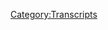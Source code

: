 {{Transcript
    | title         = [[406: March 1-4, 2020]]
    | caption       = [https://knowledgefight.libsyn.com/knowledge-fight-march-1-4-2020 Listen to this episode on Libsyn]
    | episodeNumber = [[406: March 1-4, 2020|406]]
    | length        = 03:24:26
}}

{{MessageBox
    | header     = Warning: Bot Generated Content
    | text       = This transcript was automatically generated by transcription software and likely contains many mistakes and misattributions. Please check the audio for definitive quotes, attribution, and context.
    | image      = N3yvass4myg91.webp
    | imagewidth = 50px
    | id         = warning
}}

{{TranscriptBlock
    | name      = Unknown Speaker
    | timestamp = 00:00:00.000
    | text      = N-N-N-N-N-N-N-N-Knowledge Fight
}}

{{TranscriptBlock
    | name      = Unknown Speaker
    | timestamp = 00:00:12.960
    | text      = Damn and Jordan, I am sweating
}}

{{TranscriptBlock
    | name      = Unknown Speaker
    | timestamp = 00:00:18.039
    | text      = knowledgefight.com, it's time to pray
}}

{{TranscriptBlock
    | name      = Unknown Speaker
    | timestamp = 00:00:21.320
    | text      = I have great respect for knowledgefight, knowledgefight
}}

{{TranscriptBlock
    | name      = Unknown Speaker
    | timestamp = 00:00:25.160
    | text      = I'm sick of them posing as if they're the good guys
}}

{{TranscriptBlock
    | name      = Unknown Speaker
    | timestamp = 00:00:27.399
    | text      = Shang, we are the bad guys, knowledgefight
}}

{{TranscriptBlock
    | name      = Unknown Speaker
    | timestamp = 00:00:29.960
    | text      = Damn and Jordan, knowledgefight
}}

{{TranscriptBlock
    | name      = Unknown Speaker
    | timestamp = 00:00:32.200
    | text      = Riddle her, riddle her, riddle her
}}

{{TranscriptBlock
    | name      = Unknown Speaker
    | timestamp = 00:00:35.000
    | text      = Need, I need money, riddle her, riddle her
}}

{{TranscriptBlock
    | name      = Unknown Speaker
    | timestamp = 00:00:39.320
    | text      = Andy and Kansas, Andy and Kansas
}}

{{TranscriptBlock
    | name      = Unknown Speaker
    | timestamp = 00:00:42.159
    | text      = Stop it, Andy and Kansas, Andy and Kansas
}}

{{TranscriptBlock
    | name      = Unknown Speaker
    | timestamp = 00:00:46.159
    | text      = It's time to pray
}}

{{TranscriptBlock
    | name      = Unknown Speaker
    | timestamp = 00:00:47.079
    | text      = Andy and Kansas, you're on the air, thanks for holding us
}}

{{TranscriptBlock
    | name      = Unknown Speaker
    | timestamp = 00:00:49.399
    | text      = Hello Alex, I'm a victim, call in with your Japan
}}

{{TranscriptBlock
    | name      = Unknown Speaker
    | timestamp = 00:00:51.759
    | text      = I love your work
}}

{{TranscriptBlock
    | name      = Unknown Speaker
    | timestamp = 00:00:52.960
    | text      = knowledgefight
}}

{{TranscriptBlock
    | name      = Unknown Speaker
    | timestamp = 00:00:54.799
    | text      = N-N-N-N-Knowledgefight.com
}}

{{TranscriptBlock
    | name      = Unknown Speaker
    | timestamp = 00:00:58.439
    | text      = I love you
}}

{{TranscriptBlock
    | name      = Unknown Speaker
    | timestamp = 00:00:59.399
    | text      = Hey everybody, welcome back to Knowledge Fight, I'm Dan
}}

{{TranscriptBlock
    | name      = Unknown Speaker
    | timestamp = 00:01:01.399
    | text      = I'm Jordan
}}

{{TranscriptBlock
    | name      = Unknown Speaker
    | timestamp = 00:01:01.960
    | text      = We're couple dudes, I can sit around, drink novelty beverages
}}

{{TranscriptBlock
    | name      = Unknown Speaker
    | timestamp = 00:01:04.159
    | text      = and talk a little bit about Alex Jones
}}

{{TranscriptBlock
    | name      = Unknown Speaker
    | timestamp = 00:01:05.760
    | text      = Indeed we are, Dan
}}

{{TranscriptBlock
    | name      = Unknown Speaker
    | timestamp = 00:01:07.040
    | text      = Jordan
}}

{{TranscriptBlock
    | name      = Unknown Speaker
    | timestamp = 00:01:07.480
    | text      = Dan
}}

{{TranscriptBlock
    | name      = Unknown Speaker
    | timestamp = 00:01:08.000
    | text      = Jordan
}}

{{TranscriptBlock
    | name      = Unknown Speaker
    | timestamp = 00:01:08.400
    | text      = Let me ask you a quick question
}}

{{TranscriptBlock
    | name      = Unknown Speaker
    | timestamp = 00:01:09.480
    | text      = What up?
}}

{{TranscriptBlock
    | name      = Unknown Speaker
    | timestamp = 00:01:10.000
    | text      = Have you ever been late because of daylight savings time, Dan?
}}

{{TranscriptBlock
    | name      = Unknown Speaker
    | timestamp = 00:01:13.840
    | text      = Um, yeah, I'm sure I have, but I
}}

{{TranscriptBlock
    | name      = Unknown Speaker
    | timestamp = 00:01:16.239
    | text      = Nothing in specific?
}}

{{TranscriptBlock
    | name      = Unknown Speaker
    | timestamp = 00:01:17.400
    | text      = It absolutely doesn't stick out in my head because
}}

{{TranscriptBlock
    | name      = Unknown Speaker
    | timestamp = 00:01:20.400
    | text      = You were late all the time
}}

{{TranscriptBlock
    | name      = Unknown Speaker
    | timestamp = 00:01:22.040
    | text      = Many times I was tardy to various employments that I had
}}

{{TranscriptBlock
    | name      = Unknown Speaker
    | timestamp = 00:01:26.200
    | text      = So it was not super out of the
}}

{{TranscriptBlock
    | name      = Unknown Speaker
    | timestamp = 00:01:28.599
    | text      = You're asking me this because we were texting before the show
}}

{{TranscriptBlock
    | name      = Unknown Speaker
    | timestamp = 00:01:31.599
    | text      = and I told you I had no idea
}}

{{TranscriptBlock
    | name      = Unknown Speaker
    | timestamp = 00:01:34.079
    | text      = Yeah, exactly, yeah, exactly
}}

{{TranscriptBlock
    | name      = Unknown Speaker
    | timestamp = 00:01:36.200
    | text      = I was thinking that and I was like, this must happen every year
}}

{{TranscriptBlock
    | name      = Unknown Speaker
    | timestamp = 00:01:39.480
    | text      = I texted you, I was like, yeah, so how about, how about
}}

{{TranscriptBlock
    | name      = Unknown Speaker
    | timestamp = 00:01:43.159
    | text      = Eleven
}}

{{TranscriptBlock
    | name      = Unknown Speaker
    | timestamp = 00:01:43.680
    | text      = Yeah, and I thought it was 9.30
}}

{{TranscriptBlock
    | name      = Unknown Speaker
    | timestamp = 00:01:45.799
    | text      = Right, of course
}}

{{TranscriptBlock
    | name      = Unknown Speaker
    | timestamp = 00:01:46.480
    | text      = In the morning and it was actually 10.30, like, oh shit
}}

{{TranscriptBlock
    | name      = Unknown Speaker
    | timestamp = 00:01:49.280
    | text      = I was sitting there
}}

{{TranscriptBlock
    | name      = Unknown Speaker
    | timestamp = 00:01:50.680
    | text      = I had no idea what time it was
}}

{{TranscriptBlock
    | name      = Unknown Speaker
    | timestamp = 00:01:51.719
    | text      = You were like, let's do eleven and it was 10.17
}}

{{TranscriptBlock
    | name      = Unknown Speaker
    | timestamp = 00:01:54.519
    | text      = I haven't even showered yet
}}

{{TranscriptBlock
    | name      = Unknown Speaker
    | timestamp = 00:01:55.879
    | text      = No, we're not doing fucking eleven
}}

{{TranscriptBlock
    | name      = Unknown Speaker
    | timestamp = 00:01:57.680
    | text      = Yeah
}}

{{TranscriptBlock
    | name      = Unknown Speaker
    | timestamp = 00:01:58.719
    | text      = No, I don't know, I don't, I guess like when I worked in an office
}}

{{TranscriptBlock
    | name      = Unknown Speaker
    | timestamp = 00:02:02.319
    | text      = I was obviously so much more aware of it because everybody talks about it
}}

{{TranscriptBlock
    | name      = Unknown Speaker
    | timestamp = 00:02:06.159
    | text      = It's all going around
}}

{{TranscriptBlock
    | name      = Unknown Speaker
    | timestamp = 00:02:07.480
    | text      = And then in the past, like, this is probably the first time I've been caught completely unaware
}}

{{TranscriptBlock
    | name      = Unknown Speaker
    | timestamp = 00:02:12.719
    | text      = Like in the, like, all these other daylight savings time instances
}}

{{TranscriptBlock
    | name      = Unknown Speaker
    | timestamp = 00:02:16.280
    | text      = I've just seen tons of dumb jokes on Twitter
}}

{{TranscriptBlock
    | name      = Unknown Speaker
    | timestamp = 00:02:18.960
    | text      = This is the first time I didn't see anything
}}

{{TranscriptBlock
    | name      = Unknown Speaker
    | timestamp = 00:02:21.280
    | text      = There's a little bit more going on
}}

{{TranscriptBlock
    | name      = Unknown Speaker
    | timestamp = 00:02:22.759
    | text      = Maybe I was, yeah, that could be it
}}

{{TranscriptBlock
    | name      = Unknown Speaker
    | timestamp = 00:02:24.560
    | text      = Right?
}}

{{TranscriptBlock
    | name      = Unknown Speaker
    | timestamp = 00:02:24.960
    | text      = That could be it
}}

{{TranscriptBlock
    | name      = Unknown Speaker
    | timestamp = 00:02:25.439
    | text      = Everybody's like, spring forward, fuck that, let's get Joe Biden
}}

{{TranscriptBlock
    | name      = Unknown Speaker
    | timestamp = 00:02:28.639
    | text      = I've been really busy too with preparation for this episode too
}}

{{TranscriptBlock
    | name      = Unknown Speaker
    | timestamp = 00:02:32.280
    | text      = So it's been pretty crunch time kind of stuff
}}

{{TranscriptBlock
    | name      = Unknown Speaker
    | timestamp = 00:02:35.599
    | text      = So I haven't had a lot of time to dick around and maybe find those bad jokes on Twitter
}}

{{TranscriptBlock
    | name      = Unknown Speaker
    | timestamp = 00:02:39.719
    | text      = I don't know, but anyway, I'm on, I'm still on old daylight savings time
}}

{{TranscriptBlock
    | name      = Unknown Speaker
    | timestamp = 00:02:43.719
    | text      = Ah, I gotcha, I gotcha
}}

{{TranscriptBlock
    | name      = Unknown Speaker
    | timestamp = 00:02:44.919
    | text      = We'll make this work
}}

{{TranscriptBlock
    | name      = Unknown Speaker
    | timestamp = 00:02:45.479
    | text      = We'll catch up, I'm still writing 2019 on my checks, so
}}

{{TranscriptBlock
    | name      = Unknown Speaker
    | timestamp = 00:02:48.639
    | text      = Still writing June on your checks
}}

{{TranscriptBlock
    | name      = Unknown Speaker
    | timestamp = 00:02:50.719
    | text      = So, Jordan, this is by guess what, I don't know much about being late because of daylight savings
}}

{{TranscriptBlock
    | name      = Unknown Speaker
    | timestamp = 00:02:54.639
    | text      = But I do know a lot about Alex Jones
}}

{{TranscriptBlock
    | name      = Unknown Speaker
    | timestamp = 00:02:56.120
    | text      = And I don't know much about either
}}

{{TranscriptBlock
    | name      = Unknown Speaker
    | timestamp = 00:02:57.520
    | text      = So today, Jordan, we got an interesting episode to go over
}}

{{TranscriptBlock
    | name      = Unknown Speaker
    | timestamp = 00:03:00.599
    | text      = We're covering the span of March 1st to 4th, 2020
}}

{{TranscriptBlock
    | name      = Unknown Speaker
    | timestamp = 00:03:05.039
    | text      = I'm Dan, this is 2020
}}

{{TranscriptBlock
    | name      = Unknown Speaker
    | timestamp = 00:03:06.159
    | text      = God dammit
}}

{{TranscriptBlock
    | name      = Unknown Speaker
    | timestamp = 00:03:06.680
    | text      = And it's going to be part one of two, kind of
}}

{{TranscriptBlock
    | name      = Unknown Speaker
    | timestamp = 00:03:11.120
    | text      = Our Wednesday episode we'll cover Thursday and Friday of last week
}}

{{TranscriptBlock
    | name      = Unknown Speaker
    | timestamp = 00:03:15.240
    | text      = This is Sunday through Wednesday
}}

{{TranscriptBlock
    | name      = Unknown Speaker
    | timestamp = 00:03:16.560
    | text      = Alright
}}

{{TranscriptBlock
    | name      = Unknown Speaker
    | timestamp = 00:03:17.039
    | text      = And we will cover the end of the week
}}

{{TranscriptBlock
    | name      = Unknown Speaker
    | timestamp = 00:03:18.599
    | text      = And I'll explain why there's a dichotomy
}}

{{TranscriptBlock
    | name      = Unknown Speaker
    | timestamp = 00:03:22.000
    | text      = But before I get to that, before I get to that explanation
}}

{{TranscriptBlock
    | name      = Unknown Speaker
    | timestamp = 00:03:24.400
    | text      = Alright, alright
}}

{{TranscriptBlock
    | name      = Unknown Speaker
    | timestamp = 00:03:24.879
    | text      = We're going to take a moment to say thank you to the folks who have signed up and are supporting the show
}}

{{TranscriptBlock
    | name      = Unknown Speaker
    | timestamp = 00:03:28.000
    | text      = So first, Reed, thank you so much, you are now a policy wonk
}}

{{TranscriptBlock
    | name      = Unknown Speaker
    | timestamp = 00:03:31.360
    | text      = I'm a policy wonk
}}

{{TranscriptBlock
    | name      = Unknown Speaker
    | timestamp = 00:03:32.520
    | text      = Thank you, Reed
}}

{{TranscriptBlock
    | name      = Unknown Speaker
    | timestamp = 00:03:33.039
    | text      = Thank you, Reed, something Alex doesn't do
}}

{{TranscriptBlock
    | name      = Unknown Speaker
    | timestamp = 00:03:34.639
    | text      = Ah, get out of here
}}

{{TranscriptBlock
    | name      = Unknown Speaker
    | timestamp = 00:03:36.960
    | text      = Next, Richard, thank you so much, you're now a policy wonk
}}

{{TranscriptBlock
    | name      = Unknown Speaker
    | timestamp = 00:03:39.479
    | text      = I'm a policy wonk
}}

{{TranscriptBlock
    | name      = Unknown Speaker
    | timestamp = 00:03:40.680
    | text      = Thanks, Richard
}}

{{TranscriptBlock
    | name      = Unknown Speaker
    | timestamp = 00:03:41.280
    | text      = Thank you, Rich
}}

{{TranscriptBlock
    | name      = Unknown Speaker
    | timestamp = 00:03:42.000
    | text      = Next, Casey, thank you so much, you're now a policy wonk
}}

{{TranscriptBlock
    | name      = Unknown Speaker
    | timestamp = 00:03:44.599
    | text      = I'm a policy wonk
}}

{{TranscriptBlock
    | name      = Unknown Speaker
    | timestamp = 00:03:45.800
    | text      = Thanks, Casey
}}

{{TranscriptBlock
    | name      = Unknown Speaker
    | timestamp = 00:03:46.360
    | text      = Thanks, Casey
}}

{{TranscriptBlock
    | name      = Unknown Speaker
    | timestamp = 00:03:46.879
    | text      = Next, Tom from Bristol, thank you so much, you are now a policy wonk
}}

{{TranscriptBlock
    | name      = Unknown Speaker
    | timestamp = 00:03:50.280
    | text      = I'm a policy wonk
}}

{{TranscriptBlock
    | name      = Unknown Speaker
    | timestamp = 00:03:51.240
    | text      = Thank you, Tom from Bristol
}}

{{TranscriptBlock
    | name      = Unknown Speaker
    | timestamp = 00:03:52.360
    | text      = Thank you, Tom
}}

{{TranscriptBlock
    | name      = Unknown Speaker
    | timestamp = 00:03:52.960
    | text      = Next, clone tool, K-L-O-N-E-T-U-U-L
}}

{{TranscriptBlock
    | name      = Unknown Speaker
    | timestamp = 00:03:58.479
    | text      = Thank you so much, you are now a policy wonk
}}

{{TranscriptBlock
    | name      = Unknown Speaker
    | timestamp = 00:04:00.400
    | text      = I'm a policy wonk
}}

{{TranscriptBlock
    | name      = Unknown Speaker
    | timestamp = 00:04:01.520
    | text      = Thank you clone tool
}}

{{TranscriptBlock
    | name      = Unknown Speaker
    | timestamp = 00:04:02.479
    | text      = Thank you
}}

{{TranscriptBlock
    | name      = Unknown Speaker
    | timestamp = 00:04:03.159
    | text      = Next, robotronic with two N's
}}

{{TranscriptBlock
    | name      = Unknown Speaker
    | timestamp = 00:04:05.639
    | text      = Thank you so much, you are now a policy wonk
}}

{{TranscriptBlock
    | name      = Unknown Speaker
    | timestamp = 00:04:07.280
    | text      = I'm a policy wonk
}}

{{TranscriptBlock
    | name      = Unknown Speaker
    | timestamp = 00:04:08.560
    | text      = Is the
}}

{{TranscriptBlock
    | name      = Unknown Speaker
    | timestamp = 00:04:10.020
    | text      = N in front of a robotronic silent?
}}

{{TranscriptBlock
    | name      = Unknown Speaker
    | timestamp = 00:04:11.280
    | text      = Is that the one?
}}

{{TranscriptBlock
    | name      = Unknown Speaker
    | timestamp = 00:04:11.840
    | text      = No-no no
}}

{{TranscriptBlock
    | name      = Unknown Speaker
    | timestamp = 00:04:12.840
    | text      = Where there was one, there is two
}}

{{TranscriptBlock
    | name      = Unknown Speaker
    | timestamp = 00:04:15.000
    | text      = Robotronic, thank you very much
}}

{{TranscriptBlock
    | name      = Unknown Speaker
    | timestamp = 00:04:16.560
    | text      = Next, The Other Melinda, thank you so much. You are now a policy wonk.
}}

{{TranscriptBlock
    | name      = Unknown Speaker
    | timestamp = 00:04:19.519
    | text      = I'm a policy wonk.
}}

{{TranscriptBlock
    | name      = Unknown Speaker
    | timestamp = 00:04:20.560
    | text      = Thank you, The Other Melinda, although I think, you know, you should be the main Melinda.
}}

{{TranscriptBlock
    | name      = Unknown Speaker
    | timestamp = 00:04:24.560
    | text      = Yeah, own the Melinda space.
}}

{{TranscriptBlock
    | name      = Unknown Speaker
    | timestamp = 00:04:25.959
    | text      = Yeah, yeah, yeah. It's a point of view, less than...
}}

{{TranscriptBlock
    | name      = Unknown Speaker
    | timestamp = 00:04:27.759
    | text      = Sure.
}}

{{TranscriptBlock
    | name      = Unknown Speaker
    | timestamp = 00:04:28.759
    | text      = And The People's Bayonet, thank you so much. You are now a policy wonk.
}}

{{TranscriptBlock
    | name      = Unknown Speaker
    | timestamp = 00:04:32.560
    | text      = I'm a policy wonk.
}}

{{TranscriptBlock
    | name      = Unknown Speaker
    | timestamp = 00:04:33.560
    | text      = Thank you, The People's Bayonet.
}}

{{TranscriptBlock
    | name      = Unknown Speaker
    | timestamp = 00:04:34.959
    | text      = Yeah, and finally, I'd like to say thank you to a couple of people who donated on an elevated level,
}}

{{TranscriptBlock
    | name      = Unknown Speaker
    | timestamp = 00:04:38.560
    | text      = and we appreciate that very much.
}}

{{TranscriptBlock
    | name      = Unknown Speaker
    | timestamp = 00:04:39.759
    | text      = So first, Shay, thank you so much. You are now a technocrat.
}}

{{TranscriptBlock
    | name      = Unknown Speaker
    | timestamp = 00:04:42.959
    | text      = And Chris, with an O-H, thank you so much. You are now a technocrat.
}}

{{TranscriptBlock
    | name      = Unknown Speaker
    | timestamp = 00:04:46.959
    | text      = I'm a policy wonk.
}}

{{TranscriptBlock
    | name      = Unknown Speaker
    | timestamp = 00:04:48.160
    | text      = Crikey, mate, that's fantastic. Have yourself a brew.
}}

{{TranscriptBlock
    | name      = Unknown Speaker
    | timestamp = 00:04:51.160
    | text      = How's your 401k doing, bro?
}}

{{TranscriptBlock
    | name      = Unknown Speaker
    | timestamp = 00:04:52.759
    | text      = Alright, we gotta go full tilt boogie on this, Watson, alright?
}}

{{TranscriptBlock
    | name      = Unknown Speaker
    | timestamp = 00:04:55.360
    | text      = Let's just get down to business. We ain't making that money off that heroin.
}}

{{TranscriptBlock
    | name      = Unknown Speaker
    | timestamp = 00:04:58.560
    | text      = Why are you pimps so good?
}}

{{TranscriptBlock
    | name      = Unknown Speaker
    | timestamp = 00:05:00.360
    | text      = My neck is freakishly large.
}}

{{TranscriptBlock
    | name      = Unknown Speaker
    | timestamp = 00:05:02.360
    | text      = I declare info war on you.
}}

{{TranscriptBlock
    | name      = Unknown Speaker
    | timestamp = 00:05:05.160
    | text      = Thank you so much, Shay and Chris.
}}

{{TranscriptBlock
    | name      = Unknown Speaker
    | timestamp = 00:05:07.160
    | text      = If you're out there listening and you're thinking, hey, I enjoy the show, I like what these gents do,
}}

{{TranscriptBlock
    | name      = Unknown Speaker
    | timestamp = 00:05:10.560
    | text      = I'd like to support the show, you can do that by going to our website, knowledgefight.com,
}}

{{TranscriptBlock
    | name      = Unknown Speaker
    | timestamp = 00:05:13.759
    | text      = clicking the button that says support the show, we would appreciate it.
}}

{{TranscriptBlock
    | name      = Unknown Speaker
    | timestamp = 00:05:16.360
    | text      = Yes, that would be very helpful.
}}

{{TranscriptBlock
    | name      = Unknown Speaker
    | timestamp = 00:05:17.560
    | text      = Also, very special thank you to Lar.
}}

{{TranscriptBlock
    | name      = Unknown Speaker
    | timestamp = 00:05:20.360
    | text      = Absolutely.
}}

{{TranscriptBlock
    | name      = Unknown Speaker
    | timestamp = 00:05:21.360
    | text      = Our very talented artist.
}}

{{TranscriptBlock
    | name      = Unknown Speaker
    | timestamp = 00:05:24.360
    | text      = At Larist, yeah, yeah, yeah.
}}

{{TranscriptBlock
    | name      = Unknown Speaker
    | timestamp = 00:05:26.360
    | text      = On Twitter, at Larist, yeah.
}}

{{TranscriptBlock
    | name      = Unknown Speaker
    | timestamp = 00:05:28.560
    | text      = We were talking about how I wanted an emotional support pelican,
}}

{{TranscriptBlock
    | name      = Unknown Speaker
    | timestamp = 00:05:32.560
    | text      = based on Alex's contention that there are emotional support pelicans on airplanes because liberals are crazy.
}}

{{TranscriptBlock
    | name      = Unknown Speaker
    | timestamp = 00:05:37.959
    | text      = Did you get one?
}}

{{TranscriptBlock
    | name      = Unknown Speaker
    | timestamp = 00:05:38.560
    | text      = I did, actually, in the form of a cartoon.
}}

{{TranscriptBlock
    | name      = Unknown Speaker
    | timestamp = 00:05:41.560
    | text      = And I sent it your way and you have turned it into a shirt that people can now get if they would like.
}}

{{TranscriptBlock
    | name      = Unknown Speaker
    | timestamp = 00:05:47.360
    | text      = There's a button on our website, knowledgefight.com, that says shirts.
}}

{{TranscriptBlock
    | name      = Unknown Speaker
    | timestamp = 00:05:51.360
    | text      = If you just go there, it'll direct you to the store where you can buy, there's that,
}}

{{TranscriptBlock
    | name      = Unknown Speaker
    | timestamp = 00:05:55.360
    | text      = there's the purple penguin shirt, there's the rector princess.
}}

{{TranscriptBlock
    | name      = Unknown Speaker
    | timestamp = 00:05:59.360
    | text      = Three of our shirt designs are all Lar.
}}

{{TranscriptBlock
    | name      = Unknown Speaker
    | timestamp = 00:06:01.360
    | text      = And he's incredible.
}}

{{TranscriptBlock
    | name      = Unknown Speaker
    | timestamp = 00:06:03.360
    | text      = Thank you very much.
}}

{{TranscriptBlock
    | name      = Unknown Speaker
    | timestamp = 00:06:04.360
    | text      = All very oblique inside jokes.
}}

{{TranscriptBlock
    | name      = Unknown Speaker
    | timestamp = 00:06:07.360
    | text      = They've got crossover appeal, Dan.
}}

{{TranscriptBlock
    | name      = Unknown Speaker
    | timestamp = 00:06:10.360
    | text      = That's the main thing.
}}

{{TranscriptBlock
    | name      = Unknown Speaker
    | timestamp = 00:06:12.360
    | text      = But thank you so much, Lar.
}}

{{TranscriptBlock
    | name      = Unknown Speaker
    | timestamp = 00:06:13.360
    | text      = And if you'd like that, please go enjoy.
}}

{{TranscriptBlock
    | name      = Unknown Speaker
    | timestamp = 00:06:16.360
    | text      = It's a great, cranky-looking pelican.
}}

{{TranscriptBlock
    | name      = Unknown Speaker
    | timestamp = 00:06:18.360
    | text      = It is, it is.
}}

{{TranscriptBlock
    | name      = Unknown Speaker
    | timestamp = 00:06:19.360
    | text      = The eye is haunting.
}}

{{TranscriptBlock
    | name      = Unknown Speaker
    | timestamp = 00:06:21.360
    | text      = Yes, absolutely.
}}

{{TranscriptBlock
    | name      = Unknown Speaker
    | timestamp = 00:06:22.360
    | text      = So, Jordan, today, a lot of meat on the plate, a lot of stuff to get into.
}}

{{TranscriptBlock
    | name      = Unknown Speaker
    | timestamp = 00:06:27.360
    | text      = But before we get down to business, we've got to take a little moment to hear an out-of-context drop from today's show.
}}

{{TranscriptBlock
    | name      = Unknown Speaker
    | timestamp = 00:06:34.360
    | text      = Alex, why the hell are you talking about cheeseburgers here on air?
}}

{{TranscriptBlock
    | name      = Unknown Speaker
    | timestamp = 00:06:36.360
    | text      = Because I don't know what to do at this point.
}}

{{TranscriptBlock
    | name      = Unknown Speaker
    | timestamp = 00:06:38.360
    | text      = That's what I would do, too.
}}

{{TranscriptBlock
    | name      = Unknown Speaker
    | timestamp = 00:06:40.360
    | text      = Yeah, that's the best decision I think he's ever made.
}}

{{TranscriptBlock
    | name      = Unknown Speaker
    | timestamp = 00:06:43.360
    | text      = I would fuck around and listen, you know, I'd just start talking about cheeseburgers.
}}

{{TranscriptBlock
    | name      = Unknown Speaker
    | timestamp = 00:06:47.360
    | text      = I have no idea what to do.
}}

{{TranscriptBlock
    | name      = Unknown Speaker
    | timestamp = 00:06:48.360
    | text      = So, March 1st is when Alex gets back from his vacation to CPAC, where, of course, we covered his rally that was embarrassing and a disaster.
}}

{{TranscriptBlock
    | name      = Unknown Speaker
    | timestamp = 00:06:57.360
    | text      = Right, but at least he didn't get coronavirus, so...
}}

{{TranscriptBlock
    | name      = Unknown Speaker
    | timestamp = 00:07:00.360
    | text      = Remains to be seen.
}}

{{TranscriptBlock
    | name      = Unknown Speaker
    | timestamp = 00:07:02.360
    | text      = I know, as we're recording this, that's still the developing story.
}}

{{TranscriptBlock
    | name      = Unknown Speaker
    | timestamp = 00:07:06.360
    | text      = There's still uncertainty around any kind of exposure that might have happened with the one person at CPAC who has tested positive for coronavirus.
}}

{{TranscriptBlock
    | name      = Unknown Speaker
    | timestamp = 00:07:15.360
    | text      = I have no idea.
}}

{{TranscriptBlock
    | name      = Unknown Speaker
    | timestamp = 00:07:16.360
    | text      = I would not like to speculate because that's... I don't know, that feels...
}}

{{TranscriptBlock
    | name      = Unknown Speaker
    | timestamp = 00:07:20.360
    | text      = Oh, yeah, no, not going to bother with that.
}}

{{TranscriptBlock
    | name      = Unknown Speaker
    | timestamp = 00:07:22.360
    | text      = But Alex was there, he did his dumb rally, he did some other dumb stuff, and he's back in studio.
}}

{{TranscriptBlock
    | name      = Unknown Speaker
    | timestamp = 00:07:28.360
    | text      = So, this is the Sunday episode when he is returned.
}}

{{TranscriptBlock
    | name      = Unknown Speaker
    | timestamp = 00:07:31.360
    | text      = Right.
}}

{{TranscriptBlock
    | name      = Unknown Speaker
    | timestamp = 00:07:32.360
    | text      = And I was hoping that he would talk about the rally, and he does not.
}}

{{TranscriptBlock
    | name      = Unknown Speaker
    | timestamp = 00:07:37.360
    | text      = No, of course not. It was a disaster.
}}

{{TranscriptBlock
    | name      = Unknown Speaker
    | timestamp = 00:07:39.360
    | text      = It does not come up.
}}

{{TranscriptBlock
    | name      = Unknown Speaker
    | timestamp = 00:07:41.360
    | text      = At all?
}}

{{TranscriptBlock
    | name      = Unknown Speaker
    | timestamp = 00:07:42.360
    | text      = No. When he talks about going to CPAC, he claims that he was going to CPAC in order to gauge how strong the Neocons were.
}}

{{TranscriptBlock
    | name      = Unknown Speaker
    | timestamp = 00:07:50.360
    | text      = Sure.
}}

{{TranscriptBlock
    | name      = Unknown Speaker
    | timestamp = 00:07:51.360
    | text      = It was like a fact-finding mission.
}}

{{TranscriptBlock
    | name      = Unknown Speaker
    | timestamp = 00:07:52.360
    | text      = Sure.
}}

{{TranscriptBlock
    | name      = Unknown Speaker
    | timestamp = 00:07:53.360
    | text      = It's pretty ridiculous.
}}

{{TranscriptBlock
    | name      = Unknown Speaker
    | timestamp = 00:07:55.360
    | text      = It's a secret investigation.
}}

{{TranscriptBlock
    | name      = Unknown Speaker
    | timestamp = 00:07:57.360
    | text      = Yeah.
}}

{{TranscriptBlock
    | name      = Unknown Speaker
    | timestamp = 00:07:58.360
    | text      = He was hired by Erik Prince to infiltrate CPAC, yeah.
}}

{{TranscriptBlock
    | name      = Unknown Speaker
    | timestamp = 00:08:00.360
    | text      = So, we're starting on the first, and we'll get through the fourth.
}}

{{TranscriptBlock
    | name      = Unknown Speaker
    | timestamp = 00:08:03.360
    | text      = And the reason that I cut it off there, instead of going the whole week, is one, the whole week would have been way too much to go over in one sitting.
}}

{{TranscriptBlock
    | name      = Unknown Speaker
    | timestamp = 00:08:09.360
    | text      = Second, on the fifth, on Thursday, Alex shaved his head.
}}

{{TranscriptBlock
    | name      = Unknown Speaker
    | timestamp = 00:08:15.360
    | text      = So...
}}

{{TranscriptBlock
    | name      = Unknown Speaker
    | timestamp = 00:08:16.360
    | text      = I saw, I was unable to avoid that information.
}}

{{TranscriptBlock
    | name      = Unknown Speaker
    | timestamp = 00:08:18.360
    | text      = Right.
}}

{{TranscriptBlock
    | name      = Unknown Speaker
    | timestamp = 00:08:19.360
    | text      = Alex shaved his goddamn head.
}}

{{TranscriptBlock
    | name      = Unknown Speaker
    | timestamp = 00:08:21.360
    | text      = On the show?
}}

{{TranscriptBlock
    | name      = Unknown Speaker
    | timestamp = 00:08:22.360
    | text      = No.
}}

{{TranscriptBlock
    | name      = Unknown Speaker
    | timestamp = 00:08:23.360
    | text      = Oh, damn it.
}}

{{TranscriptBlock
    | name      = Unknown Speaker
    | timestamp = 00:08:24.360
    | text      = But he has a bald-ass head.
}}

{{TranscriptBlock
    | name      = Unknown Speaker
    | timestamp = 00:08:25.360
    | text      = So, from the fifth onward, it's a new era of Alex.
}}

{{TranscriptBlock
    | name      = Unknown Speaker
    | timestamp = 00:08:28.360
    | text      = That's true.
}}

{{TranscriptBlock
    | name      = Unknown Speaker
    | timestamp = 00:08:29.360
    | text      = It's bald Alex.
}}

{{TranscriptBlock
    | name      = Unknown Speaker
    | timestamp = 00:08:30.360
    | text      = It's bald Alex.
}}

{{TranscriptBlock
    | name      = Unknown Speaker
    | timestamp = 00:08:31.360
    | text      = So, in essence, this episode is the last few days left of Harry Alex.
}}

{{TranscriptBlock
    | name      = Unknown Speaker
    | timestamp = 00:08:36.360
    | text      = This is before Andre Agassi removed his wig.
}}

{{TranscriptBlock
    | name      = Unknown Speaker
    | timestamp = 00:08:39.360
    | text      = Right.
}}

{{TranscriptBlock
    | name      = Unknown Speaker
    | timestamp = 00:08:40.360
    | text      = So, it's sort of like a BCAD situation.
}}

{{TranscriptBlock
    | name      = Unknown Speaker
    | timestamp = 00:08:43.360
    | text      = Right, right, right, right.
}}

{{TranscriptBlock
    | name      = Unknown Speaker
    | timestamp = 00:08:44.360
    | text      = We're going through the last years of BC.
}}

{{TranscriptBlock
    | name      = Unknown Speaker
    | timestamp = 00:08:46.360
    | text      = Anno Baldini, I believe, yeah.
}}

{{TranscriptBlock
    | name      = Unknown Speaker
    | timestamp = 00:08:48.360
    | text      = Absolutely.
}}

{{TranscriptBlock
    | name      = Unknown Speaker
    | timestamp = 00:08:49.360
    | text      = So, we start here on the first, and Alex, I guess he had some premonitions about some things.
}}

{{TranscriptBlock
    | name      = Unknown Speaker
    | timestamp = 00:08:56.360
    | text      = Well, my advice to President Trump is this.
}}

{{TranscriptBlock
    | name      = Unknown Speaker
    | timestamp = 00:09:01.360
    | text      = Beware the Ides of March.
}}

{{TranscriptBlock
    | name      = Unknown Speaker
    | timestamp = 00:09:04.360
    | text      = And I was thinking that yesterday afternoon, when I was looking up at leap year day.
}}

{{TranscriptBlock
    | name      = Unknown Speaker
    | timestamp = 00:09:12.360
    | text      = Here we go.
}}

{{TranscriptBlock
    | name      = Unknown Speaker
    | timestamp = 00:09:13.360
    | text      = February 29th, and I sat back and I went, beware the Ides of March.
}}

{{TranscriptBlock
    | name      = Unknown Speaker
    | timestamp = 00:09:17.360
    | text      = Because it's a leap year.
}}

{{TranscriptBlock
    | name      = Unknown Speaker
    | timestamp = 00:09:18.360
    | text      = And I didn't watch Saturday Night Live last night.
}}

{{TranscriptBlock
    | name      = Unknown Speaker
    | timestamp = 00:09:21.360
    | text      = In fact, I went to bed pretty early after going to one of my friend's 50th birthday
}}

{{TranscriptBlock
    | name      = Unknown Speaker
    | timestamp = 00:09:26.360
    | text      = parties with my children.
}}

{{TranscriptBlock
    | name      = Unknown Speaker
    | timestamp = 00:09:27.360
    | text      = Happy birthday.
}}

{{TranscriptBlock
    | name      = Unknown Speaker
    | timestamp = 00:09:28.360
    | text      = But as I laid there in bed, I thought, beware the Ides of March.
}}

{{TranscriptBlock
    | name      = Unknown Speaker
    | timestamp = 00:09:34.360
    | text      = And then I got up this morning, the video's up on Saturday Night Live, and they're making
}}

{{TranscriptBlock
    | name      = Unknown Speaker
    | timestamp = 00:09:39.360
    | text      = threats about Julius Caesar and the Ides of March, and how they're coming after President
}}

{{TranscriptBlock
    | name      = Unknown Speaker
    | timestamp = 00:09:45.360
    | text      = Trump.
}}

{{TranscriptBlock
    | name      = Unknown Speaker
    | timestamp = 00:09:46.360
    | text      = All right.
}}

{{TranscriptBlock
    | name      = Unknown Speaker
    | timestamp = 00:09:47.360
    | text      = Every year, Alex ominously talks about the Ides of March.
}}

{{TranscriptBlock
    | name      = Unknown Speaker
    | timestamp = 00:09:51.360
    | text      = We're on year 20 of the Ides of March being an issue.
}}

{{TranscriptBlock
    | name      = Unknown Speaker
    | timestamp = 00:09:54.360
    | text      = The reason is because it's one of the few literate references he has that makes him
}}

{{TranscriptBlock
    | name      = Unknown Speaker
    | timestamp = 00:09:57.860
    | text      = sound smart and research to dumb people.
}}

{{TranscriptBlock
    | name      = Unknown Speaker
    | timestamp = 00:10:00.360
    | text      = Sure, sure, sure.
}}

{{TranscriptBlock
    | name      = Unknown Speaker
    | timestamp = 00:10:01.360
    | text      = Either that, or he's super into late 70s horn rock.
}}

{{TranscriptBlock
    | name      = Unknown Speaker
    | timestamp = 00:10:05.360
    | text      = Oh, yeah?
}}

{{TranscriptBlock
    | name      = Unknown Speaker
    | timestamp = 00:10:06.360
    | text      = I'm your vehicle, baby.
}}

{{TranscriptBlock
    | name      = Unknown Speaker
    | timestamp = 00:10:07.360
    | text      = Oh, get out of here.
}}

{{TranscriptBlock
    | name      = Unknown Speaker
    | timestamp = 00:10:08.360
    | text      = Anywhere you want to go.
}}

{{TranscriptBlock
    | name      = Unknown Speaker
    | timestamp = 00:10:09.360
    | text      = Get out of here.
}}

{{TranscriptBlock
    | name      = Unknown Speaker
    | timestamp = 00:10:10.360
    | text      = Nobody's into 70s horn rock.
}}

{{TranscriptBlock
    | name      = Unknown Speaker
    | timestamp = 00:10:11.360
    | text      = That song's really great.
}}

{{TranscriptBlock
    | name      = Unknown Speaker
    | timestamp = 00:10:12.360
    | text      = Usually one of my big karaoke numbers.
}}

{{TranscriptBlock
    | name      = Unknown Speaker
    | timestamp = 00:10:14.120
    | text      = I think Alex wants you to think he's psychic and he's in touch with some larger thing in
}}

{{TranscriptBlock
    | name      = Unknown Speaker
    | timestamp = 00:10:17.960
    | text      = the universe, because he thought about the Ides of March, and then the next morning he
}}

{{TranscriptBlock
    | name      = Unknown Speaker
    | timestamp = 00:10:20.899
    | text      = sees something reasonably close to that on SNL, so he must be reading the zeitgeist.
}}

{{TranscriptBlock
    | name      = Unknown Speaker
    | timestamp = 00:10:26.059
    | text      = I have a suspicion that Alex did watch SNL, because he's really mirroring things really
}}

{{TranscriptBlock
    | name      = Unknown Speaker
    | timestamp = 00:10:31.279
    | text      = closely.
}}

{{TranscriptBlock
    | name      = Unknown Speaker
    | timestamp = 00:10:32.460
    | text      = He's upset about a joke in John Mulaney's intro set.
}}

{{TranscriptBlock
    | name      = Unknown Speaker
    | timestamp = 00:10:35.779
    | text      = In Mulaney's bit, he sets up the joke by establishing that Caesar is where leap year started.
}}

{{TranscriptBlock
    | name      = Unknown Speaker
    | timestamp = 00:10:41.480
    | text      = So Alex, the leap year part is even connected.
}}

{{TranscriptBlock
    | name      = Unknown Speaker
    | timestamp = 00:10:44.000
    | text      = Was Mulaney hosting last night?
}}

{{TranscriptBlock
    | name      = Unknown Speaker
    | timestamp = 00:10:46.200
    | text      = Last week.
}}

{{TranscriptBlock
    | name      = Unknown Speaker
    | timestamp = 00:10:47.200
    | text      = Oh, last week.
}}

{{TranscriptBlock
    | name      = Unknown Speaker
    | timestamp = 00:10:48.200
    | text      = From when we were recording.
}}

{{TranscriptBlock
    | name      = Unknown Speaker
    | timestamp = 00:10:49.200
    | text      = That's right.
}}

{{TranscriptBlock
    | name      = Unknown Speaker
    | timestamp = 00:10:50.200
    | text      = Now I remember where we are.
}}

{{TranscriptBlock
    | name      = Unknown Speaker
    | timestamp = 00:10:51.200
    | text      = Mulaney's whole joke is that leap years started under Caesar, and another thing they did back
}}

{{TranscriptBlock
    | name      = Unknown Speaker
    | timestamp = 00:10:55.179
    | text      = then was all the senators stabbed Caesar because he was power mad.
}}

{{TranscriptBlock
    | name      = Unknown Speaker
    | timestamp = 00:10:58.779
    | text      = The tag to that joke is him saying that he called his lawyer to see if he could say that
}}

{{TranscriptBlock
    | name      = Unknown Speaker
    | timestamp = 00:11:02.279
    | text      = joke, and his lawyer called another lawyer who said it was cool.
}}

{{TranscriptBlock
    | name      = Unknown Speaker
    | timestamp = 00:11:06.120
    | text      = So there's a layer to the joke.
}}

{{TranscriptBlock
    | name      = Unknown Speaker
    | timestamp = 00:11:10.519
    | text      = So what was the first lawyer thinking?
}}

{{TranscriptBlock
    | name      = Unknown Speaker
    | timestamp = 00:11:12.039
    | text      = I don't know.
}}

{{TranscriptBlock
    | name      = Unknown Speaker
    | timestamp = 00:11:13.039
    | text      = He called another lawyer.
}}

{{TranscriptBlock
    | name      = Unknown Speaker
    | timestamp = 00:11:14.039
    | text      = That's not good.
}}

{{TranscriptBlock
    | name      = Unknown Speaker
    | timestamp = 00:11:15.039
    | text      = However you slice it, Alex's interpretation of things is really unfair.
}}

{{TranscriptBlock
    | name      = Unknown Speaker
    | timestamp = 00:11:17.940
    | text      = To characterize Mulaney's bit as a threat that they're coming after Trump, Caesar style
}}

{{TranscriptBlock
    | name      = Unknown Speaker
    | timestamp = 00:11:21.820
    | text      = is just ridiculous.
}}

{{TranscriptBlock
    | name      = Unknown Speaker
    | timestamp = 00:11:23.320
    | text      = I'm not sure if that joke is great, and I bet it probably could be improved with a couple
}}

{{TranscriptBlock
    | name      = Unknown Speaker
    | timestamp = 00:11:27.679
    | text      = more rounds of edits, but it's clearly a joke.
}}

{{TranscriptBlock
    | name      = Unknown Speaker
    | timestamp = 00:11:30.600
    | text      = Like if Nick DePaulo got on stage at SNL and started talking about how all the black people
}}

{{TranscriptBlock
    | name      = Unknown Speaker
    | timestamp = 00:11:34.759
    | text      = in the country need to go and started throwing around slurs, Alex would get on air the next
}}

{{TranscriptBlock
    | name      = Unknown Speaker
    | timestamp = 00:11:38.940
    | text      = day to defend that as free speech.
}}

{{TranscriptBlock
    | name      = Unknown Speaker
    | timestamp = 00:11:40.759
    | text      = 100%.
}}

{{TranscriptBlock
    | name      = Unknown Speaker
    | timestamp = 00:11:41.759
    | text      = That's brilliant about how if DePaulo faces any consequences, it's proof of the authoritarian
}}

{{TranscriptBlock
    | name      = Unknown Speaker
    | timestamp = 00:11:45.480
    | text      = left destroying Americana.
}}

{{TranscriptBlock
    | name      = Unknown Speaker
    | timestamp = 00:11:46.480
    | text      = Absolutely.
}}

{{TranscriptBlock
    | name      = Unknown Speaker
    | timestamp = 00:11:47.480
    | text      = They're trying to censor us.
}}

{{TranscriptBlock
    | name      = Unknown Speaker
    | timestamp = 00:11:49.799
    | text      = But a joke at the dear leader's expense, that's no longer a joke.
}}

{{TranscriptBlock
    | name      = Unknown Speaker
    | timestamp = 00:11:53.120
    | text      = That's a threat.
}}

{{TranscriptBlock
    | name      = Unknown Speaker
    | timestamp = 00:11:54.559
    | text      = Ignore the fact that it has all the characteristic structure of a joke.
}}

{{TranscriptBlock
    | name      = Unknown Speaker
    | timestamp = 00:11:57.340
    | text      = It was said on a comedy program and that people laughed and it was followed with a tag.
}}

{{TranscriptBlock
    | name      = Unknown Speaker
    | timestamp = 00:12:01.559
    | text      = That's no joke.
}}

{{TranscriptBlock
    | name      = Unknown Speaker
    | timestamp = 00:12:02.559
    | text      = My point is that Alex does not give a fuck about any notions of free speech.
}}

{{TranscriptBlock
    | name      = Unknown Speaker
    | timestamp = 00:12:06.960
    | text      = If he had the ability, he would probably try and put Mulaney in jail for that.
}}

{{TranscriptBlock
    | name      = Unknown Speaker
    | timestamp = 00:12:10.519
    | text      = Absolutely.
}}

{{TranscriptBlock
    | name      = Unknown Speaker
    | timestamp = 00:12:11.519
    | text      = Like, Mulaney.
}}

{{TranscriptBlock
    | name      = Unknown Speaker
    | timestamp = 00:12:12.519
    | text      = Yeah, exactly.
}}

{{TranscriptBlock
    | name      = Unknown Speaker
    | timestamp = 00:12:13.519
    | text      = So, one of the primary preoccupations on this Sunday show is obviously coronavirus.
}}

{{TranscriptBlock
    | name      = Unknown Speaker
    | timestamp = 00:12:20.720
    | text      = Alex has gotten back into studio having not been able to cover it while Mike Adams and
}}

{{TranscriptBlock
    | name      = Unknown Speaker
    | timestamp = 00:12:25.120
    | text      = Alan Keyes were hosting while he was gone.
}}

{{TranscriptBlock
    | name      = Unknown Speaker
    | timestamp = 00:12:28.000
    | text      = Again, really struggling with that fact.
}}

{{TranscriptBlock
    | name      = Unknown Speaker
    | timestamp = 00:12:29.879
    | text      = Right.
}}

{{TranscriptBlock
    | name      = Unknown Speaker
    | timestamp = 00:12:30.879
    | text      = So now the situation as Alex sees it is that there's two camps in the world and one is
}}

{{TranscriptBlock
    | name      = Unknown Speaker
    | timestamp = 00:12:36.559
    | text      = saying that the virus is a hoax and it's not real.
}}

{{TranscriptBlock
    | name      = Unknown Speaker
    | timestamp = 00:12:40.080
    | text      = It's all bullshit.
}}

{{TranscriptBlock
    | name      = Unknown Speaker
    | timestamp = 00:12:41.080
    | text      = Sure.
}}

{{TranscriptBlock
    | name      = Unknown Speaker
    | timestamp = 00:12:42.080
    | text      = And the other is saying that it's the end of humanity.
}}

{{TranscriptBlock
    | name      = Unknown Speaker
    | timestamp = 00:12:44.120
    | text      = Right.
}}

{{TranscriptBlock
    | name      = Unknown Speaker
    | timestamp = 00:12:45.120
    | text      = And...
}}

{{TranscriptBlock
    | name      = Unknown Speaker
    | timestamp = 00:12:46.120
    | text      = I think there's a middle ground.
}}

{{TranscriptBlock
    | name      = Unknown Speaker
    | timestamp = 00:12:47.120
    | text      = Sure.
}}

{{TranscriptBlock
    | name      = Unknown Speaker
    | timestamp = 00:12:48.120
    | text      = Now, I want to explain something.
}}

{{TranscriptBlock
    | name      = Unknown Speaker
    | timestamp = 00:12:49.120
    | text      = I know the listeners know.
}}

{{TranscriptBlock
    | name      = Unknown Speaker
    | timestamp = 00:12:50.120
    | text      = This is why you tune in.
}}

{{TranscriptBlock
    | name      = Unknown Speaker
    | timestamp = 00:12:51.120
    | text      = You've seen the track record.
}}

{{TranscriptBlock
    | name      = Unknown Speaker
    | timestamp = 00:12:52.120
    | text      = My North Star is telling the truth and I don't ever hype something up unless I really think
}}

{{TranscriptBlock
    | name      = Unknown Speaker
    | timestamp = 00:12:59.440
    | text      = it's of great concern.
}}

{{TranscriptBlock
    | name      = Unknown Speaker
    | timestamp = 00:13:01.240
    | text      = What about that homeless guy with the chip?
}}

{{TranscriptBlock
    | name      = Unknown Speaker
    | timestamp = 00:13:03.759
    | text      = And so there are two camps out there and there shouldn't be.
}}

{{TranscriptBlock
    | name      = Unknown Speaker
    | timestamp = 00:13:06.419
    | text      = There's a camp saying that the virus is a total hoax and is no big deal and is a total
}}

{{TranscriptBlock
    | name      = Unknown Speaker
    | timestamp = 00:13:14.399
    | text      = fraud and there's a camp saying it's the end of the world Armageddon.
}}

{{TranscriptBlock
    | name      = Unknown Speaker
    | timestamp = 00:13:21.639
    | text      = That's the communist Chinese, the UN and others.
}}

{{TranscriptBlock
    | name      = Unknown Speaker
    | timestamp = 00:13:24.159
    | text      = No, that's your guy.
}}

{{TranscriptBlock
    | name      = Unknown Speaker
    | timestamp = 00:13:25.159
    | text      = Wait, wait.
}}

{{TranscriptBlock
    | name      = Unknown Speaker
    | timestamp = 00:13:26.159
    | text      = That's the communists.
}}

{{TranscriptBlock
    | name      = Unknown Speaker
    | timestamp = 00:13:27.159
    | text      = That's literally...
}}

{{TranscriptBlock
    | name      = Unknown Speaker
    | timestamp = 00:13:28.159
    | text      = It's Chinese and the...
}}

{{TranscriptBlock
    | name      = Unknown Speaker
    | timestamp = 00:13:29.159
    | text      = Because Mike Adams said...
}}

{{TranscriptBlock
    | name      = Unknown Speaker
    | timestamp = 00:13:30.159
    | text      = It's over for humanity.
}}

{{TranscriptBlock
    | name      = Unknown Speaker
    | timestamp = 00:13:31.159
    | text      = It will only be lone survivors.
}}

{{TranscriptBlock
    | name      = Unknown Speaker
    | timestamp = 00:13:32.840
    | text      = So he's a communist Chinese globalist now?
}}

{{TranscriptBlock
    | name      = Unknown Speaker
    | timestamp = 00:13:35.840
    | text      = Mike Adams is...
}}

{{TranscriptBlock
    | name      = Unknown Speaker
    | timestamp = 00:13:36.840
    | text      = He doesn't...
}}

{{TranscriptBlock
    | name      = Unknown Speaker
    | timestamp = 00:13:37.840
    | text      = Oh, that's weird.
}}

{{TranscriptBlock
    | name      = Unknown Speaker
    | timestamp = 00:13:39.080
    | text      = Here's my problem with the two camps.
}}

{{TranscriptBlock
    | name      = Unknown Speaker
    | timestamp = 00:13:41.200
    | text      = He is in both of them simultaneously.
}}

{{TranscriptBlock
    | name      = Unknown Speaker
    | timestamp = 00:13:44.279
    | text      = That is something that's going to make things very confusing.
}}

{{TranscriptBlock
    | name      = Unknown Speaker
    | timestamp = 00:13:47.159
    | text      = That is an issue.
}}

{{TranscriptBlock
    | name      = Unknown Speaker
    | timestamp = 00:13:48.720
    | text      = Right.
}}

{{TranscriptBlock
    | name      = Unknown Speaker
    | timestamp = 00:13:49.720
    | text      = So up till this point, Alex has been pretty extreme on the like, everyone's going to die
}}

{{TranscriptBlock
    | name      = Unknown Speaker
    | timestamp = 00:13:53.559
    | text      = or at least at times he's been very much in the doom.
}}

{{TranscriptBlock
    | name      = Unknown Speaker
    | timestamp = 00:13:58.320
    | text      = You got to get my silver if you want to survive kind of thing.
}}

{{TranscriptBlock
    | name      = Unknown Speaker
    | timestamp = 00:14:02.100
    | text      = He's been really extreme on that note, but he's trying to walk that back now.
}}

{{TranscriptBlock
    | name      = Unknown Speaker
    | timestamp = 00:14:06.200
    | text      = There is a real sense that he's trying to make this a more real world propaganda narrative.
}}

{{TranscriptBlock
    | name      = Unknown Speaker
    | timestamp = 00:14:13.720
    | text      = That is by focusing almost entirely on the idea of the supply chain disruption that will
}}

{{TranscriptBlock
    | name      = Unknown Speaker
    | timestamp = 00:14:18.799
    | text      = be caused by the coronavirus in China.
}}

{{TranscriptBlock
    | name      = Unknown Speaker
    | timestamp = 00:14:21.679
    | text      = Right.
}}

{{TranscriptBlock
    | name      = Unknown Speaker
    | timestamp = 00:14:22.679
    | text      = I said, I don't know how deadly this virus really is.
}}

{{TranscriptBlock
    | name      = Unknown Speaker
    | timestamp = 00:14:26.720
    | text      = I don't know how communicable it really is.
}}

{{TranscriptBlock
    | name      = Unknown Speaker
    | timestamp = 00:14:31.200
    | text      = But I said, this is going to attack the world economy.
}}

{{TranscriptBlock
    | name      = Unknown Speaker
    | timestamp = 00:14:37.720
    | text      = This is an attack on President Trump.
}}

{{TranscriptBlock
    | name      = Unknown Speaker
    | timestamp = 00:14:40.379
    | text      = This is an attack on America.
}}

{{TranscriptBlock
    | name      = Unknown Speaker
    | timestamp = 00:14:43.159
    | text      = And so the supply chain attack is real.
}}

{{TranscriptBlock
    | name      = Unknown Speaker
    | timestamp = 00:14:48.519
    | text      = Whether the virus is deadly or not, you know, it's deadly, but super deadly.
}}

{{TranscriptBlock
    | name      = Unknown Speaker
    | timestamp = 00:14:52.620
    | text      = You can leave up to debate.
}}

{{TranscriptBlock
    | name      = Unknown Speaker
    | timestamp = 00:14:53.759
    | text      = But the response and the hysteria and the way the media unified and the way all these
}}

{{TranscriptBlock
    | name      = Unknown Speaker
    | timestamp = 00:15:00.659
    | text      = governments around the world unified, except the United States, we did it first.
}}

{{TranscriptBlock
    | name      = Unknown Speaker
    | timestamp = 00:15:06.720
    | text      = And I was dead on.
}}

{{TranscriptBlock
    | name      = Unknown Speaker
    | timestamp = 00:15:07.720
    | text      = I'm sorry.
}}

{{TranscriptBlock
    | name      = Unknown Speaker
    | timestamp = 00:15:08.720
    | text      = It's just true.
}}

{{TranscriptBlock
    | name      = Unknown Speaker
    | timestamp = 00:15:09.720
    | text      = Scary, actually.
}}

{{TranscriptBlock
    | name      = Unknown Speaker
    | timestamp = 00:15:10.720
    | text      = It's why they want us off air.
}}

{{TranscriptBlock
    | name      = Unknown Speaker
    | timestamp = 00:15:11.720
    | text      = Saying, Mr. President, I'm not sure what's going on, but this is over a month ago, but
}}

{{TranscriptBlock
    | name      = Unknown Speaker
    | timestamp = 00:15:14.600
    | text      = you're endorsing GDP in this crackdown.
}}

{{TranscriptBlock
    | name      = Unknown Speaker
    | timestamp = 00:15:18.399
    | text      = Something big's happening here.
}}

{{TranscriptBlock
    | name      = Unknown Speaker
    | timestamp = 00:15:19.620
    | text      = So this is classic Alex right here.
}}

{{TranscriptBlock
    | name      = Unknown Speaker
    | timestamp = 00:15:21.659
    | text      = This is what we call a narrative pivot trying to be engaged in in real time, because up
}}

{{TranscriptBlock
    | name      = Unknown Speaker
    | timestamp = 00:15:27.360
    | text      = to this point, he's had tons of interviews with like Francis Boyle and Mike Adams on
}}

{{TranscriptBlock
    | name      = Unknown Speaker
    | timestamp = 00:15:31.399
    | text      = almost every show.
}}

{{TranscriptBlock
    | name      = Unknown Speaker
    | timestamp = 00:15:32.679
    | text      = Mike Adams has been on talking about definitive proof that this virus is a bio weapon.
}}

{{TranscriptBlock
    | name      = Unknown Speaker
    | timestamp = 00:15:36.799
    | text      = It's probably race specific.
}}

{{TranscriptBlock
    | name      = Unknown Speaker
    | timestamp = 00:15:38.320
    | text      = The Chinese either intentionally used it on themselves or they accidentally released it
}}

{{TranscriptBlock
    | name      = Unknown Speaker
    | timestamp = 00:15:42.320
    | text      = while planning to use it on us.
}}

{{TranscriptBlock
    | name      = Unknown Speaker
    | timestamp = 00:15:44.100
    | text      = It's been a gigantic fear orgy surrounding the idea that there are tens of thousands
}}

{{TranscriptBlock
    | name      = Unknown Speaker
    | timestamp = 00:15:47.940
    | text      = more dead than China has said and how it's already loose in the United States and coming
}}

{{TranscriptBlock
    | name      = Unknown Speaker
    | timestamp = 00:15:52.440
    | text      = for you.
}}

{{TranscriptBlock
    | name      = Unknown Speaker
    | timestamp = 00:15:53.440
    | text      = It's been largely the editorial line.
}}

{{TranscriptBlock
    | name      = Unknown Speaker
    | timestamp = 00:15:58.159
    | text      = Well you are the supply chain, Dan.
}}

{{TranscriptBlock
    | name      = Unknown Speaker
    | timestamp = 00:16:00.679
    | text      = You're part of the game.
}}

{{TranscriptBlock
    | name      = Unknown Speaker
    | timestamp = 00:16:01.679
    | text      = For Alex.
}}

{{TranscriptBlock
    | name      = Unknown Speaker
    | timestamp = 00:16:02.679
    | text      = Yeah, exactly.
}}

{{TranscriptBlock
    | name      = Unknown Speaker
    | timestamp = 00:16:03.679
    | text      = That's the situation.
}}

{{TranscriptBlock
    | name      = Unknown Speaker
    | timestamp = 00:16:04.679
    | text      = No, that's the demand chain.
}}

{{TranscriptBlock
    | name      = Unknown Speaker
    | timestamp = 00:16:05.679
    | text      = Slightly different.
}}

{{TranscriptBlock
    | name      = Unknown Speaker
    | timestamp = 00:16:06.679
    | text      = So I won't sit here and deny that Alex has brought up about how the virus will throw
}}

{{TranscriptBlock
    | name      = Unknown Speaker
    | timestamp = 00:16:12.639
    | text      = off the economy and it's all an attack on Trump, but that has not been the primary driver
}}

{{TranscriptBlock
    | name      = Unknown Speaker
    | timestamp = 00:16:18.379
    | text      = of his content.
}}

{{TranscriptBlock
    | name      = Unknown Speaker
    | timestamp = 00:16:19.840
    | text      = That has been something he's said, but now it's the main thing and that to me is indicative
}}

{{TranscriptBlock
    | name      = Unknown Speaker
    | timestamp = 00:16:25.600
    | text      = of a shift.
}}

{{TranscriptBlock
    | name      = Unknown Speaker
    | timestamp = 00:16:26.600
    | text      = I feel a shift happening.
}}

{{TranscriptBlock
    | name      = Unknown Speaker
    | timestamp = 00:16:27.919
    | text      = I agree.
}}

{{TranscriptBlock
    | name      = Unknown Speaker
    | timestamp = 00:16:28.919
    | text      = So Alex talks about the CDC and how they're in on a conspiracy or something.
}}

{{TranscriptBlock
    | name      = Unknown Speaker
    | timestamp = 00:16:35.159
    | text      = Look at the CDC telling him it's no big deal and not a problem.
}}

{{TranscriptBlock
    | name      = Unknown Speaker
    | timestamp = 00:16:39.279
    | text      = He was finally getting it, but I went, but it's bigger than that.
}}

{{TranscriptBlock
    | name      = Unknown Speaker
    | timestamp = 00:16:43.480
    | text      = When it becomes a problem, then they're going to say he didn't respond properly to it and
}}

{{TranscriptBlock
    | name      = Unknown Speaker
    | timestamp = 00:16:49.399
    | text      = ladies and gentlemen, three days ago, it's like they flipped the light switch.
}}

{{TranscriptBlock
    | name      = Unknown Speaker
    | timestamp = 00:16:54.960
    | text      = Every radio show that's national, that's establishment, newspapers, MSNBC, CNN, ABC, all the usual
}}

{{TranscriptBlock
    | name      = Unknown Speaker
    | timestamp = 00:17:02.600
    | text      = suspects.
}}

{{TranscriptBlock
    | name      = Unknown Speaker
    | timestamp = 00:17:03.600
    | text      = I've got dozens of reports right here.
}}

{{TranscriptBlock
    | name      = Unknown Speaker
    | timestamp = 00:17:04.960
    | text      = You've all seen them.
}}

{{TranscriptBlock
    | name      = Unknown Speaker
    | timestamp = 00:17:06.920
    | text      = President Trump caused this.
}}

{{TranscriptBlock
    | name      = Unknown Speaker
    | timestamp = 00:17:08.460
    | text      = President Trump didn't do enough.
}}

{{TranscriptBlock
    | name      = Unknown Speaker
    | timestamp = 00:17:10.279
    | text      = President Trump's trying to cover it up.
}}

{{TranscriptBlock
    | name      = Unknown Speaker
    | timestamp = 00:17:13.480
    | text      = I mean, yeah.
}}

{{TranscriptBlock
    | name      = Unknown Speaker
    | timestamp = 00:17:14.799
    | text      = And so conservatives who know Trump's under attack go, I don't believe CNN.
}}

{{TranscriptBlock
    | name      = Unknown Speaker
    | timestamp = 00:17:19.240
    | text      = I don't believe MSNBC.
}}

{{TranscriptBlock
    | name      = Unknown Speaker
    | timestamp = 00:17:20.960
    | text      = It must be a hoax.
}}

{{TranscriptBlock
    | name      = Unknown Speaker
    | timestamp = 00:17:24.240
    | text      = So they start asking us, Hey, what are you doing attacking the president because you're
}}

{{TranscriptBlock
    | name      = Unknown Speaker
    | timestamp = 00:17:28.599
    | text      = saying it's serious.
}}

{{TranscriptBlock
    | name      = Unknown Speaker
    | timestamp = 00:17:29.599
    | text      = Yes, I'm saying it's serious because of how the whole media is unified, how they use it
}}

{{TranscriptBlock
    | name      = Unknown Speaker
    | timestamp = 00:17:35.579
    | text      = for martial law and Italy and China and now all over the world, Switzerland and all over.
}}

{{TranscriptBlock
    | name      = Unknown Speaker
    | timestamp = 00:17:42.640
    | text      = Clearly this is a big global move.
}}

{{TranscriptBlock
    | name      = Unknown Speaker
    | timestamp = 00:17:44.740
    | text      = People better get ready.
}}

{{TranscriptBlock
    | name      = Unknown Speaker
    | timestamp = 00:17:47.799
    | text      = So the, the, the narrative, the plan that he's describing is that the CDC came out and
}}

{{TranscriptBlock
    | name      = Unknown Speaker
    | timestamp = 00:17:54.079
    | text      = they said, ah, it's no big deal.
}}

{{TranscriptBlock
    | name      = Unknown Speaker
    | timestamp = 00:17:55.720
    | text      = No, whatever.
}}

{{TranscriptBlock
    | name      = Unknown Speaker
    | timestamp = 00:17:56.720
    | text      = Hey guys, be cool.
}}

{{TranscriptBlock
    | name      = Unknown Speaker
    | timestamp = 00:17:57.720
    | text      = Yeah, that was them in order to lull Trump into not doing anything.
}}

{{TranscriptBlock
    | name      = Unknown Speaker
    | timestamp = 00:18:03.079
    | text      = And then when it's bad, Trump looks the fool.
}}

{{TranscriptBlock
    | name      = Unknown Speaker
    | timestamp = 00:18:06.720
    | text      = I don't care.
}}

{{TranscriptBlock
    | name      = Unknown Speaker
    | timestamp = 00:18:07.720
    | text      = I hate these people.
}}

{{TranscriptBlock
    | name      = Unknown Speaker
    | timestamp = 00:18:08.720
    | text      = I hate them.
}}

{{TranscriptBlock
    | name      = Unknown Speaker
    | timestamp = 00:18:09.720
    | text      = I hate them.
}}

{{TranscriptBlock
    | name      = Unknown Speaker
    | timestamp = 00:18:10.720
    | text      = And then what Alex is describing there too.
}}

{{TranscriptBlock
    | name      = Unknown Speaker
    | timestamp = 00:18:12.259
    | text      = But the, the idea that CNN is writing articles about how Trump's response has been flawed
}}

{{TranscriptBlock
    | name      = Unknown Speaker
    | timestamp = 00:18:17.920
    | text      = or there've been things that could have been done that weren't done.
}}

{{TranscriptBlock
    | name      = Unknown Speaker
    | timestamp = 00:18:21.640
    | text      = Right.
}}

{{TranscriptBlock
    | name      = Unknown Speaker
    | timestamp = 00:18:22.640
    | text      = Um, you know, experts saying, what the hell, what the hell, you know, those articles.
}}

{{TranscriptBlock
    | name      = Unknown Speaker
    | timestamp = 00:18:27.240
    | text      = And then, uh, dumb dumbs who think that every article that's negative about Trump is an
}}

{{TranscriptBlock
    | name      = Unknown Speaker
    | timestamp = 00:18:31.680
    | text      = attack on him.
}}

{{TranscriptBlock
    | name      = Unknown Speaker
    | timestamp = 00:18:32.680
    | text      = I'm like, well, this must not be true.
}}

{{TranscriptBlock
    | name      = Unknown Speaker
    | timestamp = 00:18:34.519
    | text      = Right.
}}

{{TranscriptBlock
    | name      = Unknown Speaker
    | timestamp = 00:18:35.519
    | text      = Right.
}}

{{TranscriptBlock
    | name      = Unknown Speaker
    | timestamp = 00:18:36.519
    | text      = Right.
}}

{{TranscriptBlock
    | name      = Unknown Speaker
    | timestamp = 00:18:37.519
    | text      = Right.
}}

{{TranscriptBlock
    | name      = Unknown Speaker
    | timestamp = 00:18:38.519
    | text      = He's just describing an ecosystem of bullshit.
}}

{{TranscriptBlock
    | name      = Unknown Speaker
    | timestamp = 00:18:39.519
    | text      = Well, just bad thinking.
}}

{{TranscriptBlock
    | name      = Unknown Speaker
    | timestamp = 00:18:40.519
    | text      = Yeah.
}}

{{TranscriptBlock
    | name      = Unknown Speaker
    | timestamp = 00:18:41.519
    | text      = Absolutely.
}}

{{TranscriptBlock
    | name      = Unknown Speaker
    | timestamp = 00:18:42.519
    | text      = So Alex has this going on.
}}

{{TranscriptBlock
    | name      = Unknown Speaker
    | timestamp = 00:18:45.680
    | text      = It's all a disruption of the supply chain in order to attack Trump.
}}

{{TranscriptBlock
    | name      = Unknown Speaker
    | timestamp = 00:18:52.319
    | text      = And there's a, there's a secondary aspect to this.
}}

{{TranscriptBlock
    | name      = Unknown Speaker
    | timestamp = 00:18:55.440
    | text      = And that is that the virus in China itself was used by China.
}}

{{TranscriptBlock
    | name      = Unknown Speaker
    | timestamp = 00:19:00.319
    | text      = So they could shut down their economy, right?
}}

{{TranscriptBlock
    | name      = Unknown Speaker
    | timestamp = 00:19:04.400
    | text      = It makes no sense.
}}

{{TranscriptBlock
    | name      = Unknown Speaker
    | timestamp = 00:19:05.400
    | text      = I refuse to shut its factories off.
}}

{{TranscriptBlock
    | name      = Unknown Speaker
    | timestamp = 00:19:08.000
    | text      = That would piss their employees, their workers, and the stockholders off in China.
}}

{{TranscriptBlock
    | name      = Unknown Speaker
    | timestamp = 00:19:13.400
    | text      = Here's the big enchilada right now.
}}

{{TranscriptBlock
    | name      = Unknown Speaker
    | timestamp = 00:19:17.000
    | text      = I love enchiladas.
}}

{{TranscriptBlock
    | name      = Unknown Speaker
    | timestamp = 00:19:18.000
    | text      = Do you?
}}

{{TranscriptBlock
    | name      = Unknown Speaker
    | timestamp = 00:19:19.000
    | text      = Cause it's all coming together as a war game, every game.
}}

{{TranscriptBlock
    | name      = Unknown Speaker
    | timestamp = 00:19:23.079
    | text      = If China just shut their economy down and they just lost a big trade war with America,
}}

{{TranscriptBlock
    | name      = Unknown Speaker
    | timestamp = 00:19:27.200
    | text      = they've been in a 50 year trade war with us.
}}

{{TranscriptBlock
    | name      = Unknown Speaker
    | timestamp = 00:19:28.799
    | text      = We even know what's happening because the global has sold us out.
}}

{{TranscriptBlock
    | name      = Unknown Speaker
    | timestamp = 00:19:32.759
    | text      = Okay.
}}

{{TranscriptBlock
    | name      = Unknown Speaker
    | timestamp = 00:19:34.640
    | text      = But if they then release a virus they bought from Obama that they know is not super lethal,
}}

{{TranscriptBlock
    | name      = Unknown Speaker
    | timestamp = 00:19:39.119
    | text      = but does kill some people and spreads fast, it'll scare the hell out of folks.
}}

{{TranscriptBlock
    | name      = Unknown Speaker
    | timestamp = 00:19:42.480
    | text      = They can push a vaccine later and make money off that as well.
}}

{{TranscriptBlock
    | name      = Unknown Speaker
    | timestamp = 00:19:47.539
    | text      = And then out of that, they can shut down their factories and order the city shut down in
}}

{{TranscriptBlock
    | name      = Unknown Speaker
    | timestamp = 00:19:52.960
    | text      = order no one to go to work in all their major industrial sites.
}}

{{TranscriptBlock
    | name      = Unknown Speaker
    | timestamp = 00:19:56.000
    | text      = And then that kills the global supply chain.
}}

{{TranscriptBlock
    | name      = Unknown Speaker
    | timestamp = 00:19:59.160
    | text      = They've just checkmated Trump in America and you know, that's what they did.
}}

{{TranscriptBlock
    | name      = Unknown Speaker
    | timestamp = 00:20:03.680
    | text      = They did it with the deep state, with the UN, coordinated with the EU who were all on
}}

{{TranscriptBlock
    | name      = Unknown Speaker
    | timestamp = 00:20:09.220
    | text      = board to create the hysteria and fear, bring down the economy worldwide and then say, president
}}

{{TranscriptBlock
    | name      = Unknown Speaker
    | timestamp = 00:20:16.240
    | text      = Trump and America and people that questioned when it's obviously overblown, well, it's
}}

{{TranscriptBlock
    | name      = Unknown Speaker
    | timestamp = 00:20:22.599
    | text      = their fault.
}}

{{TranscriptBlock
    | name      = Unknown Speaker
    | timestamp = 00:20:23.599
    | text      = Okay.
}}

{{TranscriptBlock
    | name      = Unknown Speaker
    | timestamp = 00:20:24.599
    | text      = Um, I'm not even sure Alex really even cares what he's saying.
}}

{{TranscriptBlock
    | name      = Unknown Speaker
    | timestamp = 00:20:27.700
    | text      = It honestly feels like he's just kind of happy he was able to get to the end of the sentence
}}

{{TranscriptBlock
    | name      = Unknown Speaker
    | timestamp = 00:20:31.240
    | text      = without running out of air.
}}

{{TranscriptBlock
    | name      = Unknown Speaker
    | timestamp = 00:20:32.359
    | text      = Yeah, I have no idea what he was trying to say.
}}

{{TranscriptBlock
    | name      = Unknown Speaker
    | timestamp = 00:20:34.319
    | text      = This entire conspiracy he's selling sounds great and all the idea that China needs this
}}

{{TranscriptBlock
    | name      = Unknown Speaker
    | timestamp = 00:20:38.559
    | text      = virus in order to cover for just shutting down their economy.
}}

{{TranscriptBlock
    | name      = Unknown Speaker
    | timestamp = 00:20:41.960
    | text      = There's some really basic problems that he has considering his years long established
}}

{{TranscriptBlock
    | name      = Unknown Speaker
    | timestamp = 00:20:47.359
    | text      = rhetoric.
}}

{{TranscriptBlock
    | name      = Unknown Speaker
    | timestamp = 00:20:48.500
    | text      = So as Alex is selling it, China wants to shut down its economy in order to disrupt a supply
}}

{{TranscriptBlock
    | name      = Unknown Speaker
    | timestamp = 00:20:53.160
    | text      = chain, which would then embarrass Trump and give the nationalists a black eye or whatever
}}

{{TranscriptBlock
    | name      = Unknown Speaker
    | timestamp = 00:20:57.119
    | text      = checkmate.
}}

{{TranscriptBlock
    | name      = Unknown Speaker
    | timestamp = 00:20:58.119
    | text      = So in order to achieve his goal, they purchased a virus from Obama, which they did not.
}}

{{TranscriptBlock
    | name      = Unknown Speaker
    | timestamp = 00:21:01.980
    | text      = Of course.
}}

{{TranscriptBlock
    | name      = Unknown Speaker
    | timestamp = 00:21:02.980
    | text      = And have released it on their own country.
}}

{{TranscriptBlock
    | name      = Unknown Speaker
    | timestamp = 00:21:04.599
    | text      = The reason they needed to go this route is that if they were just to slow down the economy
}}

{{TranscriptBlock
    | name      = Unknown Speaker
    | timestamp = 00:21:08.640
    | text      = or shut some factories, it would anger the workers, which China's traditionally cared
}}

{{TranscriptBlock
    | name      = Unknown Speaker
    | timestamp = 00:21:13.359
    | text      = a lot about.
}}

{{TranscriptBlock
    | name      = Unknown Speaker
    | timestamp = 00:21:14.359
    | text      = That's really where Alex gets into trouble.
}}

{{TranscriptBlock
    | name      = Unknown Speaker
    | timestamp = 00:21:16.480
    | text      = Seeing as every single time he talks about China, he mentions forced abortions and suicide
}}

{{TranscriptBlock
    | name      = Unknown Speaker
    | timestamp = 00:21:20.559
    | text      = nets and factories.
}}

{{TranscriptBlock
    | name      = Unknown Speaker
    | timestamp = 00:21:22.279
    | text      = Every single characterization of China is not one that really cares too much if the
}}

{{TranscriptBlock
    | name      = Unknown Speaker
    | timestamp = 00:21:25.960
    | text      = workers are pissed off in Alex's conception.
}}

{{TranscriptBlock
    | name      = Unknown Speaker
    | timestamp = 00:21:29.000
    | text      = The China that exists in the Infowars universe is not a government that would need a virus
}}

{{TranscriptBlock
    | name      = Unknown Speaker
    | timestamp = 00:21:33.160
    | text      = to use as some kind of subterfuge to get away with doing something the workers don't like.
}}

{{TranscriptBlock
    | name      = Unknown Speaker
    | timestamp = 00:21:37.559
    | text      = They're authoritarians.
}}

{{TranscriptBlock
    | name      = Unknown Speaker
    | timestamp = 00:21:38.900
    | text      = If there's dissent, they crack down on it.
}}

{{TranscriptBlock
    | name      = Unknown Speaker
    | timestamp = 00:21:40.920
    | text      = They ran a tank over a guy.
}}

{{TranscriptBlock
    | name      = Unknown Speaker
    | timestamp = 00:21:45.220
    | text      = That's really where this narrative has a problem and the fact that there's no reason for China
}}

{{TranscriptBlock
    | name      = Unknown Speaker
    | timestamp = 00:21:48.859
    | text      = to do this thing to achieve the goal Alex is claiming they're seeking.
}}

{{TranscriptBlock
    | name      = Unknown Speaker
    | timestamp = 00:21:53.279
    | text      = Their motive doesn't make sense, especially given the fact that if the goal is hurting
}}

{{TranscriptBlock
    | name      = Unknown Speaker
    | timestamp = 00:21:56.859
    | text      = Trump on an economic basis, there's plenty of other moves China could make that would
}}

{{TranscriptBlock
    | name      = Unknown Speaker
    | timestamp = 00:22:00.420
    | text      = hurt them a bit, but hurt Trump way more politically.
}}

{{TranscriptBlock
    | name      = Unknown Speaker
    | timestamp = 00:22:04.839
    | text      = Another problem is that China has been consistently closing down manufacturing plants for years
}}

{{TranscriptBlock
    | name      = Unknown Speaker
    | timestamp = 00:22:09.519
    | text      = now.
}}

{{TranscriptBlock
    | name      = Unknown Speaker
    | timestamp = 00:22:10.519
    | text      = In 2018, Reuters reported on a thousand manufacturing plants being scheduled to be shuttered by
}}

{{TranscriptBlock
    | name      = Unknown Speaker
    | timestamp = 00:22:14.839
    | text      = 2020 in Beijing alone, quote, as part of a program aimed at curbing smog and boosting
}}

{{TranscriptBlock
    | name      = Unknown Speaker
    | timestamp = 00:22:19.880
    | text      = income in neighboring regions.
}}

{{TranscriptBlock
    | name      = Unknown Speaker
    | timestamp = 00:22:22.200
    | text      = There's even precedent for China shutting down industry temporarily to deal with an
}}

{{TranscriptBlock
    | name      = Unknown Speaker
    | timestamp = 00:22:26.119
    | text      = acute problem, which is basically the situation we find ourselves in with the coronavirus.
}}

{{TranscriptBlock
    | name      = Unknown Speaker
    | timestamp = 00:22:31.640
    | text      = Back in October 2017, NPR reported on how China's Ministry of Environment had sent out
}}

{{TranscriptBlock
    | name      = Unknown Speaker
    | timestamp = 00:22:36.420
    | text      = inspectors across the country to determine if factories are following environmental laws.
}}

{{TranscriptBlock
    | name      = Unknown Speaker
    | timestamp = 00:22:41.579
    | text      = It was estimated that a full 40% of China's factories were shut down temporarily in an
}}

{{TranscriptBlock
    | name      = Unknown Speaker
    | timestamp = 00:22:46.079
    | text      = attempt to address the horrible damage being done by filthy manufacturing.
}}

{{TranscriptBlock
    | name      = Unknown Speaker
    | timestamp = 00:22:50.640
    | text      = That's tens of thousands of factories.
}}

{{TranscriptBlock
    | name      = Unknown Speaker
    | timestamp = 00:22:53.119
    | text      = This had the predicted effect of disrupting the supply chain, with some companies shifting
}}

{{TranscriptBlock
    | name      = Unknown Speaker
    | timestamp = 00:22:56.779
    | text      = some manufacturing to India and Bangladesh and others just not being able to produce
}}

{{TranscriptBlock
    | name      = Unknown Speaker
    | timestamp = 00:23:01.359
    | text      = at full capacity.
}}

{{TranscriptBlock
    | name      = Unknown Speaker
    | timestamp = 00:23:03.480
    | text      = Once the work of the Ministry of Environment had been done, things began to get back to
}}

{{TranscriptBlock
    | name      = Unknown Speaker
    | timestamp = 00:23:07.319
    | text      = normal.
}}

{{TranscriptBlock
    | name      = Unknown Speaker
    | timestamp = 00:23:08.319
    | text      = And Alex and most of the people in the world probably don't even remember that this happened,
}}

{{TranscriptBlock
    | name      = Unknown Speaker
    | timestamp = 00:23:12.039
    | text      = that China shut down almost half of its factories less than three years ago.
}}

{{TranscriptBlock
    | name      = Unknown Speaker
    | timestamp = 00:23:15.240
    | text      = I doubt they remember that.
}}

{{TranscriptBlock
    | name      = Unknown Speaker
    | timestamp = 00:23:17.039
    | text      = No.
}}

{{TranscriptBlock
    | name      = Unknown Speaker
    | timestamp = 00:23:18.039
    | text      = On February 27, CNBC reported that the National Retail Federation CEO was announcing that
}}

{{TranscriptBlock
    | name      = Unknown Speaker
    | timestamp = 00:23:24.119
    | text      = quote, some of the coronavirus-driven supply chain disruption in China is subsiding.
}}

{{TranscriptBlock
    | name      = Unknown Speaker
    | timestamp = 00:23:29.279
    | text      = The CEO went on to add, quote, a number of the larger companies have started to indicate
}}

{{TranscriptBlock
    | name      = Unknown Speaker
    | timestamp = 00:23:34.160
    | text      = that the signs they're getting from the Chinese market is some of the production is coming
}}

{{TranscriptBlock
    | name      = Unknown Speaker
    | timestamp = 00:23:37.559
    | text      = back online.
}}

{{TranscriptBlock
    | name      = Unknown Speaker
    | timestamp = 00:23:39.240
    | text      = Time reported on March 6 that Starbucks is announcing that after taking a huge hit and
}}

{{TranscriptBlock
    | name      = Unknown Speaker
    | timestamp = 00:23:43.240
    | text      = having to close most of its stores in China, things are returning to normal.
}}

{{TranscriptBlock
    | name      = Unknown Speaker
    | timestamp = 00:23:47.319
    | text      = The vast majority of their shops have reopened and quote, early signs of recovery are emerging
}}

{{TranscriptBlock
    | name      = Unknown Speaker
    | timestamp = 00:23:51.920
    | text      = as the coffee giant is seeing sequential improvements in weekly sales.
}}

{{TranscriptBlock
    | name      = Unknown Speaker
    | timestamp = 00:23:56.200
    | text      = On March 7, Reuters reported on nine IKEA locations reopening in China.
}}

{{TranscriptBlock
    | name      = Unknown Speaker
    | timestamp = 00:24:01.700
    | text      = The China Morning Post reported on March 4 that quote, over 90% of firms in the Guangdong
}}

{{TranscriptBlock
    | name      = Unknown Speaker
    | timestamp = 00:24:09.240
    | text      = province have resumed operations.
}}

{{TranscriptBlock
    | name      = Unknown Speaker
    | timestamp = 00:24:11.759
    | text      = There are still very serious issues to deal with in terms of smaller and medium-sized
}}

{{TranscriptBlock
    | name      = Unknown Speaker
    | timestamp = 00:24:15.559
    | text      = businesses returning to operation, but a lot of the reason that that's been slow to come
}}

{{TranscriptBlock
    | name      = Unknown Speaker
    | timestamp = 00:24:19.640
    | text      = back is because of transportation-related issues.
}}

{{TranscriptBlock
    | name      = Unknown Speaker
    | timestamp = 00:24:23.339
    | text      = As the Financial Times reported, one of the main issues is that a lot of workers are from
}}

{{TranscriptBlock
    | name      = Unknown Speaker
    | timestamp = 00:24:27.000
    | text      = rural areas and they're stranded there with no easy way to commute back to areas like
}}

{{TranscriptBlock
    | name      = Unknown Speaker
    | timestamp = 00:24:31.519
    | text      = Beijing and get back to work.
}}

{{TranscriptBlock
    | name      = Unknown Speaker
    | timestamp = 00:24:33.619
    | text      = This gets into a complicated dynamic where full rail service is not back online throughout
}}

{{TranscriptBlock
    | name      = Unknown Speaker
    | timestamp = 00:24:37.559
    | text      = the country and also rural authorities and smaller villages are reluctant to raise their
}}

{{TranscriptBlock
    | name      = Unknown Speaker
    | timestamp = 00:24:42.160
    | text      = full crackdown on people entering or leaving the village.
}}

{{TranscriptBlock
    | name      = Unknown Speaker
    | timestamp = 00:24:45.519
    | text      = These local authorities are worried that they'll be held responsible if there are raised infections,
}}

{{TranscriptBlock
    | name      = Unknown Speaker
    | timestamp = 00:24:50.279
    | text      = so they're not acting without the explicit direction of the central government, according
}}

{{TranscriptBlock
    | name      = Unknown Speaker
    | timestamp = 00:24:53.960
    | text      = to an article in the Financial Times, citing a scholar from Wuhan.
}}

{{TranscriptBlock
    | name      = Unknown Speaker
    | timestamp = 00:24:58.339
    | text      = The point is that we're not looking at a complete and perpetual shutdown of China's economy.
}}

{{TranscriptBlock
    | name      = Unknown Speaker
    | timestamp = 00:25:03.359
    | text      = There are decent signs that things are starting to return to a more normal posture.
}}

{{TranscriptBlock
    | name      = Unknown Speaker
    | timestamp = 00:25:08.079
    | text      = And just to be perfectly clear, I'm not trying to pretend that there won't be ripple effects
}}

{{TranscriptBlock
    | name      = Unknown Speaker
    | timestamp = 00:25:11.359
    | text      = or there won't be difficulties.
}}

{{TranscriptBlock
    | name      = Unknown Speaker
    | timestamp = 00:25:13.160
    | text      = Because even if China was back to 100% capacity today, it would still take a while for that
}}

{{TranscriptBlock
    | name      = Unknown Speaker
    | timestamp = 00:25:17.839
    | text      = disruption to work its way through the supply chain.
}}

{{TranscriptBlock
    | name      = Unknown Speaker
    | timestamp = 00:25:21.039
    | text      = There are going to be some hiccups, but it doesn't look like the doomsday that Alex wants
}}

{{TranscriptBlock
    | name      = Unknown Speaker
    | timestamp = 00:25:25.440
    | text      = to portray it to be.
}}

{{TranscriptBlock
    | name      = Unknown Speaker
    | timestamp = 00:25:27.140
    | text      = And there are also obviously things that are unforeseen.
}}

{{TranscriptBlock
    | name      = Unknown Speaker
    | timestamp = 00:25:30.920
    | text      = We have no idea how things are going to develop a week from now.
}}

{{TranscriptBlock
    | name      = Unknown Speaker
    | timestamp = 00:25:35.240
    | text      = So there could be something else that is a wrench in the gears.
}}

{{TranscriptBlock
    | name      = Unknown Speaker
    | timestamp = 00:25:39.980
    | text      = But based on the information that's available now, it's not to say that China is out of
}}

{{TranscriptBlock
    | name      = Unknown Speaker
    | timestamp = 00:25:44.480
    | text      = the woods, not to say everything is resolved, but there are indications that there is some
}}

{{TranscriptBlock
    | name      = Unknown Speaker
    | timestamp = 00:25:50.079
    | text      = resuming coming back to normal, which is something that Alex would never want you to know.
}}

{{TranscriptBlock
    | name      = Unknown Speaker
    | timestamp = 00:25:56.920
    | text      = You can find a lot of business folk who are seeing what's going on, and their response
}}

{{TranscriptBlock
    | name      = Unknown Speaker
    | timestamp = 00:26:00.359
    | text      = is to suggest that we need to diversify our supply chain to limit the impact that something
}}

{{TranscriptBlock
    | name      = Unknown Speaker
    | timestamp = 00:26:04.680
    | text      = happening in China has on the larger economy.
}}

{{TranscriptBlock
    | name      = Unknown Speaker
    | timestamp = 00:26:07.700
    | text      = You would think that this would be the number one most obvious and predictable response
}}

{{TranscriptBlock
    | name      = Unknown Speaker
    | timestamp = 00:26:12.039
    | text      = that business would have to a large-scale market disruption.
}}

{{TranscriptBlock
    | name      = Unknown Speaker
    | timestamp = 00:26:15.519
    | text      = So if China were trying to do this whole stunt to embarrass Trump, they would have to be
}}

{{TranscriptBlock
    | name      = Unknown Speaker
    | timestamp = 00:26:19.519
    | text      = doing it knowing fully well that the odds are that business will flee the country in
}}

{{TranscriptBlock
    | name      = Unknown Speaker
    | timestamp = 00:26:23.400
    | text      = the aftermath.
}}

{{TranscriptBlock
    | name      = Unknown Speaker
    | timestamp = 00:26:24.779
    | text      = That seems dumb.
}}

{{TranscriptBlock
    | name      = Unknown Speaker
    | timestamp = 00:26:26.200
    | text      = And honestly, my larger point is that Alex's conspiracy really makes no sense unless you're
}}

{{TranscriptBlock
    | name      = Unknown Speaker
    | timestamp = 00:26:30.359
    | text      = working backwards.
}}

{{TranscriptBlock
    | name      = Unknown Speaker
    | timestamp = 00:26:32.039
    | text      = You need to make a way to make this look like an attack on Trump, and you just kind of write
}}

{{TranscriptBlock
    | name      = Unknown Speaker
    | timestamp = 00:26:36.759
    | text      = the rest as you see fit, fill in the gaps.
}}

{{TranscriptBlock
    | name      = Unknown Speaker
    | timestamp = 00:26:39.960
    | text      = That's the only way that this makes any kind of sense.
}}

{{TranscriptBlock
    | name      = Unknown Speaker
    | timestamp = 00:26:43.400
    | text      = Here's the conclusion I'm trying to reach, and now I need to make not even a series of
}}

{{TranscriptBlock
    | name      = Unknown Speaker
    | timestamp = 00:26:48.359
    | text      = plausible steps to get there, but any steps at all that might get me there.
}}

{{TranscriptBlock
    | name      = Unknown Speaker
    | timestamp = 00:26:52.880
    | text      = Yeah, that's the goal.
}}

{{TranscriptBlock
    | name      = Unknown Speaker
    | timestamp = 00:26:55.000
    | text      = So because it's so much about the supply chain now, Alex is trying to like, hey man, I don't
}}

{{TranscriptBlock
    | name      = Unknown Speaker
    | timestamp = 00:27:00.920
    | text      = know.
}}

{{TranscriptBlock
    | name      = Unknown Speaker
    | timestamp = 00:27:01.920
    | text      = I don't know if I said it was super deadly.
}}

{{TranscriptBlock
    | name      = Unknown Speaker
    | timestamp = 00:27:03.680
    | text      = It's over for humanity.
}}

{{TranscriptBlock
    | name      = Unknown Speaker
    | timestamp = 00:27:05.960
    | text      = That's the problem.
}}

{{TranscriptBlock
    | name      = Unknown Speaker
    | timestamp = 00:27:06.960
    | text      = So I'm not going to sit here while anybody misdirects or distracts from what we said
}}

{{TranscriptBlock
    | name      = Unknown Speaker
    | timestamp = 00:27:12.079
    | text      = that, oh, Jones says the virus is super deadly, but Limbaugh says it's no problem.
}}

{{TranscriptBlock
    | name      = Unknown Speaker
    | timestamp = 00:27:20.119
    | text      = And so when the stock market starts tanking, which it has, it's our fault for saying, hey,
}}

{{TranscriptBlock
    | name      = Unknown Speaker
    | timestamp = 00:27:24.000
    | text      = get ready.
}}

{{TranscriptBlock
    | name      = Unknown Speaker
    | timestamp = 00:27:25.000
    | text      = We said, get ready because it is manmade in the lab.
}}

{{TranscriptBlock
    | name      = Unknown Speaker
    | timestamp = 00:27:27.940
    | text      = Obama transferred it to China on record mainstream news.
}}

{{TranscriptBlock
    | name      = Unknown Speaker
    | timestamp = 00:27:31.920
    | text      = 2015 was a big debate about it.
}}

{{TranscriptBlock
    | name      = Unknown Speaker
    | timestamp = 00:27:34.200
    | text      = It's now been released and the media doesn't want to debate about how it's manmade and
}}

{{TranscriptBlock
    | name      = Unknown Speaker
    | timestamp = 00:27:38.619
    | text      = who released it and who stands to gain from it, who has the means, who bought it, who
}}

{{TranscriptBlock
    | name      = Unknown Speaker
    | timestamp = 00:27:46.960
    | text      = wants to win the trade war, who's pissed, who can shut their people down and treat them
}}

{{TranscriptBlock
    | name      = Unknown Speaker
    | timestamp = 00:27:52.160
    | text      = like slaves and prop up their stock markets are totally rigged while hurting ours, China.
}}

{{TranscriptBlock
    | name      = Unknown Speaker
    | timestamp = 00:27:57.440
    | text      = So this is kind of gaslighting.
}}

{{TranscriptBlock
    | name      = Unknown Speaker
    | timestamp = 00:27:59.319
    | text      = I think that Alex has realized that he's completely out of step with the right wing media and
}}

{{TranscriptBlock
    | name      = Unknown Speaker
    | timestamp = 00:28:03.400
    | text      = Trump.
}}

{{TranscriptBlock
    | name      = Unknown Speaker
    | timestamp = 00:28:04.480
    | text      = And not only that, kind of out of step with the new information that's coming out about
}}

{{TranscriptBlock
    | name      = Unknown Speaker
    | timestamp = 00:28:07.779
    | text      = the virus.
}}

{{TranscriptBlock
    | name      = Unknown Speaker
    | timestamp = 00:28:08.779
    | text      = So now he's pretending, you know, I wasn't mostly talking about his being super deadly.
}}

{{TranscriptBlock
    | name      = Unknown Speaker
    | timestamp = 00:28:13.079
    | text      = It's a really weird thing to claim because I listened to his show and because of that,
}}

{{TranscriptBlock
    | name      = Unknown Speaker
    | timestamp = 00:28:17.839
    | text      = I can play you this super cut of times that he and his friends said it was super deadly.
}}

{{TranscriptBlock
    | name      = Unknown Speaker
    | timestamp = 00:28:22.519
    | text      = So what we think they're doing is they're just putting the number of dead as the number
}}

{{TranscriptBlock
    | name      = Unknown Speaker
    | timestamp = 00:28:26.019
    | text      = of infected piles of dead bodies and body bags.
}}

{{TranscriptBlock
    | name      = Unknown Speaker
    | timestamp = 00:28:29.400
    | text      = Clearly this is much bigger from your sources at the UN, from your own research, how bad
}}

{{TranscriptBlock
    | name      = Unknown Speaker
    | timestamp = 00:28:33.119
    | text      = is this?
}}

{{TranscriptBlock
    | name      = Unknown Speaker
    | timestamp = 00:28:34.599
    | text      = Well, Alex, you had this so-called tabletop computer game at Johns Hopkins.
}}

{{TranscriptBlock
    | name      = Unknown Speaker
    | timestamp = 00:28:43.119
    | text      = Bill Gates again, 65 million dead.
}}

{{TranscriptBlock
    | name      = Unknown Speaker
    | timestamp = 00:28:46.279
    | text      = That's the only figure I have seen that seems to be credible.
}}

{{TranscriptBlock
    | name      = Unknown Speaker
    | timestamp = 00:28:50.200
    | text      = Guess what?
}}

{{TranscriptBlock
    | name      = Unknown Speaker
    | timestamp = 00:28:51.200
    | text      = In mainland China, it's 7 40 a.m. over there, Shanghai, Beijing, Shenzhou, Guangzhou.
}}

{{TranscriptBlock
    | name      = Unknown Speaker
    | timestamp = 00:28:56.200
    | text      = Hey, it's time to get up and let's get to work folks, not like you got a lot of money.
}}

{{TranscriptBlock
    | name      = Unknown Speaker
    | timestamp = 00:29:02.599
    | text      = That comes out to be a 20 percent mortality rate.
}}

{{TranscriptBlock
    | name      = Unknown Speaker
    | timestamp = 00:29:06.000
    | text      = So even the official numbers now show it has a much higher death rate than they were saying.
}}

{{TranscriptBlock
    | name      = Unknown Speaker
    | timestamp = 00:29:10.599
    | text      = Yeah, the Chinese government says 15 percent.
}}

{{TranscriptBlock
    | name      = Unknown Speaker
    | timestamp = 00:29:13.039
    | text      = Barnes, you look at a lot of numbers.
}}

{{TranscriptBlock
    | name      = Unknown Speaker
    | timestamp = 00:29:14.720
    | text      = I'm going to shift gears when we come back into the huge coronavirus developments.
}}

{{TranscriptBlock
    | name      = Unknown Speaker
    | timestamp = 00:29:18.720
    | text      = It's killing people on the cruise ships now, multiple cruise ships.
}}

{{TranscriptBlock
    | name      = Unknown Speaker
    | timestamp = 00:29:21.980
    | text      = People are dying.
}}

{{TranscriptBlock
    | name      = Unknown Speaker
    | timestamp = 00:29:22.980
    | text      = That means it isn't hype.
}}

{{TranscriptBlock
    | name      = Unknown Speaker
    | timestamp = 00:29:23.980
    | text      = It is killing people and it's spreading very fast.
}}

{{TranscriptBlock
    | name      = Unknown Speaker
    | timestamp = 00:29:26.839
    | text      = But now the numbers are coming out.
}}

{{TranscriptBlock
    | name      = Unknown Speaker
    | timestamp = 00:29:28.119
    | text      = We know that it is indeed killing healthy young people and it is killing a high number
}}

{{TranscriptBlock
    | name      = Unknown Speaker
    | timestamp = 00:29:32.980
    | text      = of those that are infected.
}}

{{TranscriptBlock
    | name      = Unknown Speaker
    | timestamp = 00:29:35.279
    | text      = Yes, this virus is deadly.
}}

{{TranscriptBlock
    | name      = Unknown Speaker
    | timestamp = 00:29:37.119
    | text      = It's not like SARS and things that were just to hype up and scare people and only killed
}}

{{TranscriptBlock
    | name      = Unknown Speaker
    | timestamp = 00:29:40.779
    | text      = a few hundred.
}}

{{TranscriptBlock
    | name      = Unknown Speaker
    | timestamp = 00:29:42.119
    | text      = This has already killed thousands and thousands.
}}

{{TranscriptBlock
    | name      = Unknown Speaker
    | timestamp = 00:29:44.099
    | text      = The videos are pouring out.
}}

{{TranscriptBlock
    | name      = Unknown Speaker
    | timestamp = 00:29:45.359
    | text      = The Chai comms can't contain it.
}}

{{TranscriptBlock
    | name      = Unknown Speaker
    | timestamp = 00:29:47.279
    | text      = The censorship isn't working.
}}

{{TranscriptBlock
    | name      = Unknown Speaker
    | timestamp = 00:29:49.319
    | text      = And it does have a high kill rate.
}}

{{TranscriptBlock
    | name      = Unknown Speaker
    | timestamp = 00:29:50.799
    | text      = Hell, if it's five percent, it's devastating.
}}

{{TranscriptBlock
    | name      = Unknown Speaker
    | timestamp = 00:29:53.240
    | text      = Lands it says it can be high as 18 percent.
}}

{{TranscriptBlock
    | name      = Unknown Speaker
    | timestamp = 00:29:55.319
    | text      = I treated a patient a month ago with the first case of the virus before it was ever reported
}}

{{TranscriptBlock
    | name      = Unknown Speaker
    | timestamp = 00:30:02.599
    | text      = of a gentleman who met with a Chinese individual and got the pneumonia and was treated with
}}

{{TranscriptBlock
    | name      = Unknown Speaker
    | timestamp = 00:30:08.079
    | text      = high doses of antibiotics to know this individual very well, because that individual happens
}}

{{TranscriptBlock
    | name      = Unknown Speaker
    | timestamp = 00:30:14.559
    | text      = to be me.
}}

{{TranscriptBlock
    | name      = Unknown Speaker
    | timestamp = 00:30:15.559
    | text      = But for humanity, there will only be lone survivors.
}}

{{TranscriptBlock
    | name      = Unknown Speaker
    | timestamp = 00:30:19.599
    | text      = I'm not saying any of this to pump up any claims like I have elevated wisdom or anything,
}}

{{TranscriptBlock
    | name      = Unknown Speaker
    | timestamp = 00:30:24.680
    | text      = but I knew a pivot was coming.
}}

{{TranscriptBlock
    | name      = Unknown Speaker
    | timestamp = 00:30:27.160
    | text      = That's part of why I keep playing that drop of Mike Adams saying that it's over for humanity,
}}

{{TranscriptBlock
    | name      = Unknown Speaker
    | timestamp = 00:30:31.279
    | text      = because I know from watching Infowars for as long as I have that they would eventually
}}

{{TranscriptBlock
    | name      = Unknown Speaker
    | timestamp = 00:30:34.799
    | text      = change the entire story to something else and pretend they didn't play this game hard
}}

{{TranscriptBlock
    | name      = Unknown Speaker
    | timestamp = 00:30:39.420
    | text      = because it was working to sell food buckets.
}}

{{TranscriptBlock
    | name      = Unknown Speaker
    | timestamp = 00:30:42.039
    | text      = I'm not going to sit here and pretend that Alex didn't occasionally mention the trade
}}

{{TranscriptBlock
    | name      = Unknown Speaker
    | timestamp = 00:30:45.039
    | text      = war as background motivation for China having false flagged itself, but the economic stuff
}}

{{TranscriptBlock
    | name      = Unknown Speaker
    | timestamp = 00:30:49.920
    | text      = was absolutely not front and center in these conspiracies.
}}

{{TranscriptBlock
    | name      = Unknown Speaker
    | timestamp = 00:30:53.140
    | text      = The primary driver of a lot of his coverage was surrounding how deadly this virus was
}}

{{TranscriptBlock
    | name      = Unknown Speaker
    | timestamp = 00:30:57.000
    | text      = and how it wasn't a hoax like he decided Zika and SARS and Ebola were.
}}

{{TranscriptBlock
    | name      = Unknown Speaker
    | timestamp = 00:31:01.799
    | text      = All the stuff Alex said in that clip isn't true.
}}

{{TranscriptBlock
    | name      = Unknown Speaker
    | timestamp = 00:31:05.079
    | text      = It's not true that he didn't focus strongly on how deadly the virus was.
}}

{{TranscriptBlock
    | name      = Unknown Speaker
    | timestamp = 00:31:08.779
    | text      = It's not true that Obama sold the virus to China.
}}

{{TranscriptBlock
    | name      = Unknown Speaker
    | timestamp = 00:31:11.720
    | text      = It's not true that there's proof that the virus is manmade.
}}

{{TranscriptBlock
    | name      = Unknown Speaker
    | timestamp = 00:31:14.359
    | text      = Those are all just the salvageable narrative pieces he built while he was trying to support
}}

{{TranscriptBlock
    | name      = Unknown Speaker
    | timestamp = 00:31:18.019
    | text      = his argument that millions were going to die and you need to buy a silver gargle and food
}}

{{TranscriptBlock
    | name      = Unknown Speaker
    | timestamp = 00:31:22.039
    | text      = buckets if you want to survive.
}}

{{TranscriptBlock
    | name      = Unknown Speaker
    | timestamp = 00:31:24.160
    | text      = Much like viruses themselves, propaganda narratives mutate in order to accommodate the propagandists'
}}

{{TranscriptBlock
    | name      = Unknown Speaker
    | timestamp = 00:31:28.759
    | text      = needs.
}}

{{TranscriptBlock
    | name      = Unknown Speaker
    | timestamp = 00:31:29.759
    | text      = We saw this in our breakdown of the Boston bombing coverage, how Alex was constantly
}}

{{TranscriptBlock
    | name      = Unknown Speaker
    | timestamp = 00:31:32.900
    | text      = shifting things around based on where he wanted it to go.
}}

{{TranscriptBlock
    | name      = Unknown Speaker
    | timestamp = 00:31:35.880
    | text      = He's doing that now and I kind of suspect that there's two reasons why.
}}

{{TranscriptBlock
    | name      = Unknown Speaker
    | timestamp = 00:31:39.519
    | text      = The first is that if he keeps going with this death panic, he would put himself squarely
}}

{{TranscriptBlock
    | name      = Unknown Speaker
    | timestamp = 00:31:43.539
    | text      = at odds with Trump.
}}

{{TranscriptBlock
    | name      = Unknown Speaker
    | timestamp = 00:31:45.000
    | text      = If you're screaming about how the virus is going to kill everyone and your hero president
}}

{{TranscriptBlock
    | name      = Unknown Speaker
    | timestamp = 00:31:48.079
    | text      = is calling it, you know, hey, no big deal, we're all super prepared, everything's good,
}}

{{TranscriptBlock
    | name      = Unknown Speaker
    | timestamp = 00:31:53.599
    | text      = it's hard to maintain positive coverage of that guy.
}}

{{TranscriptBlock
    | name      = Unknown Speaker
    | timestamp = 00:31:56.599
    | text      = The second is that Jim Baker fucked up Alex's silver gargle sales plan, which was really
}}

{{TranscriptBlock
    | name      = Unknown Speaker
    | timestamp = 00:32:01.200
    | text      = the main monetary reason for Alex to spread the medical side of the panic.
}}

{{TranscriptBlock
    | name      = Unknown Speaker
    | timestamp = 00:32:05.740
    | text      = Baker tried to sell his silver the same way Alex did, by lying about it being proven to
}}

{{TranscriptBlock
    | name      = Unknown Speaker
    | timestamp = 00:32:09.420
    | text      = cure coronavirus.
}}

{{TranscriptBlock
    | name      = Unknown Speaker
    | timestamp = 00:32:10.420
    | text      = And in response, the New York Attorney General sent him a cease and desist letter.
}}

{{TranscriptBlock
    | name      = Unknown Speaker
    | timestamp = 00:32:14.920
    | text      = Baker went too public with the scam and now there's a very explicit order from a state
}}

{{TranscriptBlock
    | name      = Unknown Speaker
    | timestamp = 00:32:18.799
    | text      = attorney general threatening to take action on someone selling his shit that way.
}}

{{TranscriptBlock
    | name      = Unknown Speaker
    | timestamp = 00:32:23.480
    | text      = Alex obviously knows that and probably doesn't want to pay millions in fees.
}}

{{TranscriptBlock
    | name      = Unknown Speaker
    | timestamp = 00:32:27.480
    | text      = The food bucket sales are compatible with a generalized financial panic, however.
}}

{{TranscriptBlock
    | name      = Unknown Speaker
    | timestamp = 00:32:32.599
    | text      = So it makes some sense that he would be able to play, you know, place his narratives there
}}

{{TranscriptBlock
    | name      = Unknown Speaker
    | timestamp = 00:32:36.000
    | text      = and you know, be good land.
}}

{{TranscriptBlock
    | name      = Unknown Speaker
    | timestamp = 00:32:37.319
    | text      = Yeah, yeah, yeah.
}}

{{TranscriptBlock
    | name      = Unknown Speaker
    | timestamp = 00:32:38.319
    | text      = You can still sell some food buckets out of this.
}}

{{TranscriptBlock
    | name      = Unknown Speaker
    | timestamp = 00:32:40.079
    | text      = Yeah.
}}

{{TranscriptBlock
    | name      = Unknown Speaker
    | timestamp = 00:32:41.079
    | text      = If Ted Anderson hadn't had the state of Minnesota strip him of his gold sales license and Bob
}}

{{TranscriptBlock
    | name      = Unknown Speaker
    | timestamp = 00:32:44.640
    | text      = Chapman weren't dead, you could guarantee that this would be a long prophesied summer
}}

{{TranscriptBlock
    | name      = Unknown Speaker
    | timestamp = 00:32:49.160
    | text      = of rage.
}}

{{TranscriptBlock
    | name      = Unknown Speaker
    | timestamp = 00:32:50.160
    | text      = Oh yeah.
}}

{{TranscriptBlock
    | name      = Unknown Speaker
    | timestamp = 00:32:51.160
    | text      = And Alex would be selling gold so damn hard.
}}

{{TranscriptBlock
    | name      = Unknown Speaker
    | timestamp = 00:32:53.599
    | text      = And you can guarantee if Trump sold Trump branded food buckets, this would be the biggest
}}

{{TranscriptBlock
    | name      = Unknown Speaker
    | timestamp = 00:32:57.759
    | text      = catastrophe in the history of the world.
}}

{{TranscriptBlock
    | name      = Unknown Speaker
    | timestamp = 00:33:00.519
    | text      = Yeah.
}}

{{TranscriptBlock
    | name      = Unknown Speaker
    | timestamp = 00:33:01.519
    | text      = So there's another part there at the end that I think we should pay attention to.
}}

{{TranscriptBlock
    | name      = Unknown Speaker
    | timestamp = 00:33:06.519
    | text      = The end of Alex's initial clip before that supercut.
}}

{{TranscriptBlock
    | name      = Unknown Speaker
    | timestamp = 00:33:11.200
    | text      = Earlier, his argument was the China would need to fake this virus outbreak in order
}}

{{TranscriptBlock
    | name      = Unknown Speaker
    | timestamp = 00:33:15.640
    | text      = to shut down their economy without angering the workers.
}}

{{TranscriptBlock
    | name      = Unknown Speaker
    | timestamp = 00:33:18.480
    | text      = But in that last clip, you heard Alex use his standard line on China.
}}

{{TranscriptBlock
    | name      = Unknown Speaker
    | timestamp = 00:33:22.960
    | text      = Their economy is completely fake and controlled.
}}

{{TranscriptBlock
    | name      = Unknown Speaker
    | timestamp = 00:33:24.920
    | text      = Their workers are slaves and the state does whatever he wants.
}}

{{TranscriptBlock
    | name      = Unknown Speaker
    | timestamp = 00:33:27.779
    | text      = He has these things so down pat, it's like cruise control for him to spout them off.
}}

{{TranscriptBlock
    | name      = Unknown Speaker
    | timestamp = 00:33:32.500
    | text      = So he doesn't realize that if these things he's saying are true, it takes the legs out
}}

{{TranscriptBlock
    | name      = Unknown Speaker
    | timestamp = 00:33:36.160
    | text      = of this new conspiracy.
}}

{{TranscriptBlock
    | name      = Unknown Speaker
    | timestamp = 00:33:37.160
    | text      = Yeah.
}}

{{TranscriptBlock
    | name      = Unknown Speaker
    | timestamp = 00:33:38.160
    | text      = He just doesn't think things through very much and he's totally fine with internal and
}}

{{TranscriptBlock
    | name      = Unknown Speaker
    | timestamp = 00:33:40.960
    | text      = consistency.
}}

{{TranscriptBlock
    | name      = Unknown Speaker
    | timestamp = 00:33:41.960
    | text      = Yeah.
}}

{{TranscriptBlock
    | name      = Unknown Speaker
    | timestamp = 00:33:42.960
    | text      = I think he, he's also probably feeling that, that certain betrayal of like, man, I've been
}}

{{TranscriptBlock
    | name      = Unknown Speaker
    | timestamp = 00:33:47.880
    | text      = out on the front here trying to do this and I turn and look behind me and all of you guys
}}

{{TranscriptBlock
    | name      = Unknown Speaker
    | timestamp = 00:33:51.779
    | text      = are in the opposite direction.
}}

{{TranscriptBlock
    | name      = Unknown Speaker
    | timestamp = 00:33:53.240
    | text      = Motherfuckers.
}}

{{TranscriptBlock
    | name      = Unknown Speaker
    | timestamp = 00:33:54.240
    | text      = I have been trying, I've been fighting for you and I'm not getting the lines anymore.
}}

{{TranscriptBlock
    | name      = Unknown Speaker
    | timestamp = 00:33:58.039
    | text      = Now I want to be clear.
}}

{{TranscriptBlock
    | name      = Unknown Speaker
    | timestamp = 00:34:00.440
    | text      = This is how this show feels.
}}

{{TranscriptBlock
    | name      = Unknown Speaker
    | timestamp = 00:34:03.359
    | text      = This is how Sunday feels.
}}

{{TranscriptBlock
    | name      = Unknown Speaker
    | timestamp = 00:34:05.319
    | text      = Okay.
}}

{{TranscriptBlock
    | name      = Unknown Speaker
    | timestamp = 00:34:06.319
    | text      = This feeling may not last.
}}

{{TranscriptBlock
    | name      = Unknown Speaker
    | timestamp = 00:34:09.599
    | text      = Oh no.
}}

{{TranscriptBlock
    | name      = Unknown Speaker
    | timestamp = 00:34:10.599
    | text      = Jesus Christ.
}}

{{TranscriptBlock
    | name      = Unknown Speaker
    | timestamp = 00:34:12.239
    | text      = So anyway, uh, Alex believes that this virus is largely an attack on Trump.
}}

{{TranscriptBlock
    | name      = Unknown Speaker
    | timestamp = 00:34:17.840
    | text      = That's mostly what's going on.
}}

{{TranscriptBlock
    | name      = Unknown Speaker
    | timestamp = 00:34:19.199
    | text      = That's the primary thing.
}}

{{TranscriptBlock
    | name      = Unknown Speaker
    | timestamp = 00:34:20.920
    | text      = Narcissism by proxy.
}}

{{TranscriptBlock
    | name      = Unknown Speaker
    | timestamp = 00:34:21.920
    | text      = Absolutely.
}}

{{TranscriptBlock
    | name      = Unknown Speaker
    | timestamp = 00:34:22.920
    | text      = But not just Trump.
}}

{{TranscriptBlock
    | name      = Unknown Speaker
    | timestamp = 00:34:23.920
    | text      = A global problem needs a global solution.
}}

{{TranscriptBlock
    | name      = Unknown Speaker
    | timestamp = 00:34:27.519
    | text      = This is their answer to Bolasaro in Brazil and to president Trump here and to the Brexit
}}

{{TranscriptBlock
    | name      = Unknown Speaker
    | timestamp = 00:34:33.920
    | text      = in the UK.
}}

{{TranscriptBlock
    | name      = Unknown Speaker
    | timestamp = 00:34:34.920
    | text      = What's happening in Europe.
}}

{{TranscriptBlock
    | name      = Unknown Speaker
    | timestamp = 00:34:35.920
    | text      = This is it.
}}

{{TranscriptBlock
    | name      = Unknown Speaker
    | timestamp = 00:34:36.920
    | text      = So I know it probably seemed petty of me to keep playing these clips or Alex doesn't know
}}

{{TranscriptBlock
    | name      = Unknown Speaker
    | timestamp = 00:34:40.679
    | text      = Bolsonaro's name, but I wouldn't do it if there wasn't a bigger reason to.
}}

{{TranscriptBlock
    | name      = Unknown Speaker
    | timestamp = 00:34:45.079
    | text      = It's been months and months that Alex has been boosting Bolsonaro, but for the first
}}

{{TranscriptBlock
    | name      = Unknown Speaker
    | timestamp = 00:34:48.639
    | text      = stretch he was just calling him Brazil's Trump.
}}

{{TranscriptBlock
    | name      = Unknown Speaker
    | timestamp = 00:34:50.719
    | text      = Then at certain point he started mispronouncing it pretty wildly.
}}

{{TranscriptBlock
    | name      = Unknown Speaker
    | timestamp = 00:34:54.820
    | text      = At no point has anyone at info Wars corrected him at no point has he realized he was fucking
}}

{{TranscriptBlock
    | name      = Unknown Speaker
    | timestamp = 00:34:59.539
    | text      = that up.
}}

{{TranscriptBlock
    | name      = Unknown Speaker
    | timestamp = 00:35:00.539
    | text      = It just seems like he may not have a good grasp on the subject he's covering.
}}

{{TranscriptBlock
    | name      = Unknown Speaker
    | timestamp = 00:35:04.940
    | text      = And to make matters worse, Alex interviewed Bolsonaro's son at CPAC mere days before this
}}

{{TranscriptBlock
    | name      = Unknown Speaker
    | timestamp = 00:35:10.619
    | text      = episode that we're listening to here.
}}

{{TranscriptBlock
    | name      = Unknown Speaker
    | timestamp = 00:35:13.280
    | text      = It may, you know, if you listen to that interview, if you watch it, it seems like Alex is aware
}}

{{TranscriptBlock
    | name      = Unknown Speaker
    | timestamp = 00:35:17.199
    | text      = that he doesn't know this guy's dad's name, so he keeps referring to him as your father.
}}

{{TranscriptBlock
    | name      = Unknown Speaker
    | timestamp = 00:35:22.159
    | text      = No.
}}

{{TranscriptBlock
    | name      = Unknown Speaker
    | timestamp = 00:35:23.159
    | text      = Here is the introduction to that interview.
}}

{{TranscriptBlock
    | name      = Unknown Speaker
    | timestamp = 00:35:25.159
    | text      = Well, here we are with the son of the Brazilian president who's a real maverick.
}}

{{TranscriptBlock
    | name      = Unknown Speaker
    | timestamp = 00:35:30.360
    | text      = He can't say his name.
}}

{{TranscriptBlock
    | name      = Unknown Speaker
    | timestamp = 00:35:31.360
    | text      = He just can't do it.
}}

{{TranscriptBlock
    | name      = Unknown Speaker
    | timestamp = 00:35:32.360
    | text      = So he, and he definitely won't say it to, uh, his son's face.
}}

{{TranscriptBlock
    | name      = Unknown Speaker
    | timestamp = 00:35:40.159
    | text      = And I think the, uh, Bolsonaro's son pronounces it, uh, very Brazilian and Alex can't, can't
}}

{{TranscriptBlock
    | name      = Unknown Speaker
    | timestamp = 00:35:46.840
    | text      = mirror it.
}}

{{TranscriptBlock
    | name      = Unknown Speaker
    | timestamp = 00:35:47.840
    | text      = Bolsonaro!
}}

{{TranscriptBlock
    | name      = Unknown Speaker
    | timestamp = 00:35:48.840
    | text      = No, dammit!
}}

{{TranscriptBlock
    | name      = Unknown Speaker
    | timestamp = 00:35:49.840
    | text      = Stay out of Tuscany.
}}

{{TranscriptBlock
    | name      = Unknown Speaker
    | timestamp = 00:35:52.840
    | text      = Yeah, exactly.
}}

{{TranscriptBlock
    | name      = Unknown Speaker
    | timestamp = 00:35:54.619
    | text      = So Alex is convinced that one of the reasons that he's correct about this, uh, narrative
}}

{{TranscriptBlock
    | name      = Unknown Speaker
    | timestamp = 00:35:59.840
    | text      = that the virus is just to attack Trump is because the media, media can't stop attacking
}}

{{TranscriptBlock
    | name      = Unknown Speaker
    | timestamp = 00:36:07.360
    | text      = Trump for, and he plays one clip.
}}

{{TranscriptBlock
    | name      = Unknown Speaker
    | timestamp = 00:36:11.800
    | text      = I don't know if I heard him play any others.
}}

{{TranscriptBlock
    | name      = Unknown Speaker
    | timestamp = 00:36:14.059
    | text      = This is the only one I remember him playing, uh, that demonstrates his claim.
}}

{{TranscriptBlock
    | name      = Unknown Speaker
    | timestamp = 00:36:18.340
    | text      = Here's the control corporate media salivating over that we told you was coming a month ago.
}}

{{TranscriptBlock
    | name      = Unknown Speaker
    | timestamp = 00:36:22.719
    | text      = Here it is.
}}

{{TranscriptBlock
    | name      = Unknown Speaker
    | timestamp = 00:36:23.719
    | text      = Salivating.
}}

{{TranscriptBlock
    | name      = Unknown Speaker
    | timestamp = 00:36:24.719
    | text      = The thing was I kept thinking about here is that clearly this is a potentially huge problem
}}

{{TranscriptBlock
    | name      = Unknown Speaker
    | timestamp = 00:36:31.239
    | text      = for Donald Trump.
}}

{{TranscriptBlock
    | name      = Unknown Speaker
    | timestamp = 00:36:32.239
    | text      = At the same time though, do Democrats have to be careful in how they use this sort of
}}

{{TranscriptBlock
    | name      = Unknown Speaker
    | timestamp = 00:36:36.320
    | text      = health emergency to attack the president?
}}

{{TranscriptBlock
    | name      = Unknown Speaker
    | timestamp = 00:36:38.239
    | text      = Well, I think they're actually in pretty solid footing to go after the president on this,
}}

{{TranscriptBlock
    | name      = Unknown Speaker
    | timestamp = 00:36:44.440
    | text      = mostly because there aren't heads at the CDC and the national institutes of health he's,
}}

{{TranscriptBlock
    | name      = Unknown Speaker
    | timestamp = 00:36:49.280
    | text      = he's cut funding there.
}}

{{TranscriptBlock
    | name      = Unknown Speaker
    | timestamp = 00:36:50.480
    | text      = Um, I really think that his lack of response, Donald Trump's lack of response, uh, to getting
}}

{{TranscriptBlock
    | name      = Unknown Speaker
    | timestamp = 00:36:56.119
    | text      = in front of this looks very similar to what actually happened in China, where you act
}}

{{TranscriptBlock
    | name      = Unknown Speaker
    | timestamp = 00:36:59.880
    | text      = like it's not a problem and then you respond quite late and then maybe you put a vice president
}}

{{TranscriptBlock
    | name      = Unknown Speaker
    | timestamp = 00:37:04.840
    | text      = Pence in charge.
}}

{{TranscriptBlock
    | name      = Unknown Speaker
    | timestamp = 00:37:05.840
    | text      = Who's not a medical doctor.
}}

{{TranscriptBlock
    | name      = Unknown Speaker
    | timestamp = 00:37:06.840
    | text      = We're going to come back with the rest of this folks.
}}

{{TranscriptBlock
    | name      = Unknown Speaker
    | timestamp = 00:37:09.300
    | text      = This is a total set up.
}}

{{TranscriptBlock
    | name      = Unknown Speaker
    | timestamp = 00:37:10.920
    | text      = We're proven right again.
}}

{{TranscriptBlock
    | name      = Unknown Speaker
    | timestamp = 00:37:13.239
    | text      = That's not the media salivating over the possibility of attacking Trump.
}}

{{TranscriptBlock
    | name      = Unknown Speaker
    | timestamp = 00:37:16.880
    | text      = I did not hear a salivation there.
}}

{{TranscriptBlock
    | name      = Unknown Speaker
    | timestamp = 00:37:18.940
    | text      = That's a very measured conversation about whether or not it's a good idea to point the
}}

{{TranscriptBlock
    | name      = Unknown Speaker
    | timestamp = 00:37:22.480
    | text      = finger at Trump for the way his administration has handled a public health situation.
}}

{{TranscriptBlock
    | name      = Unknown Speaker
    | timestamp = 00:37:27.300
    | text      = Obviously there's a ton of issues surrounding Trump's response, many of them pretty well
}}

{{TranscriptBlock
    | name      = Unknown Speaker
    | timestamp = 00:37:30.900
    | text      = laid out by that anchor, but I'm not really going to get into that water right now.
}}

{{TranscriptBlock
    | name      = Unknown Speaker
    | timestamp = 00:37:35.199
    | text      = I'm not really well versed enough to be able to really assess a lot of that stuff while
}}

{{TranscriptBlock
    | name      = Unknown Speaker
    | timestamp = 00:37:38.800
    | text      = the situation is ongoing.
}}

{{TranscriptBlock
    | name      = Unknown Speaker
    | timestamp = 00:37:40.820
    | text      = And there are a lot of other sources people can get information from.
}}

{{TranscriptBlock
    | name      = Unknown Speaker
    | timestamp = 00:37:43.920
    | text      = I will address the sorts of things that if Alex makes a specific claim about something,
}}

{{TranscriptBlock
    | name      = Unknown Speaker
    | timestamp = 00:37:49.039
    | text      = I don't mind getting into it, but I don't want to risk making it seem like my discussion
}}

{{TranscriptBlock
    | name      = Unknown Speaker
    | timestamp = 00:37:53.039
    | text      = of this virus situation comes from a desire to score points against Trump.
}}

{{TranscriptBlock
    | name      = Unknown Speaker
    | timestamp = 00:37:57.039
    | text      = So I'm going to, I'm going to err on the side of not dwelling on that too much.
}}

{{TranscriptBlock
    | name      = Unknown Speaker
    | timestamp = 00:38:01.440
    | text      = I'm going to go with it's bad, but I don't know how bad.
}}

{{TranscriptBlock
    | name      = Unknown Speaker
    | timestamp = 00:38:05.119
    | text      = Yeah.
}}

{{TranscriptBlock
    | name      = Unknown Speaker
    | timestamp = 00:38:06.119
    | text      = So that clip is important for one major reason.
}}

{{TranscriptBlock
    | name      = Unknown Speaker
    | timestamp = 00:38:09.260
    | text      = This is not the media salivating to attack Trump.
}}

{{TranscriptBlock
    | name      = Unknown Speaker
    | timestamp = 00:38:11.699
    | text      = It's a restrained articulated series of points about what appeared to be bad signs about
}}

{{TranscriptBlock
    | name      = Unknown Speaker
    | timestamp = 00:38:15.960
    | text      = the government's response to a public health crisis.
}}

{{TranscriptBlock
    | name      = Unknown Speaker
    | timestamp = 00:38:18.400
    | text      = That's the way the globalists salivate.
}}

{{TranscriptBlock
    | name      = Unknown Speaker
    | timestamp = 00:38:20.079
    | text      = Sure.
}}

{{TranscriptBlock
    | name      = Unknown Speaker
    | timestamp = 00:38:21.079
    | text      = But that needs to be reframed as a rabbit attempt to smear Trump because Alex has predicted
}}

{{TranscriptBlock
    | name      = Unknown Speaker
    | timestamp = 00:38:26.039
    | text      = that would be what the globalist media does.
}}

{{TranscriptBlock
    | name      = Unknown Speaker
    | timestamp = 00:38:28.320
    | text      = Of course.
}}

{{TranscriptBlock
    | name      = Unknown Speaker
    | timestamp = 00:38:29.320
    | text      = On some level, I'm convinced that Alex made the prediction that the globalist media would
}}

{{TranscriptBlock
    | name      = Unknown Speaker
    | timestamp = 00:38:33.300
    | text      = attack him for not doing well because he knew that Trump would bungle the response to the
}}

{{TranscriptBlock
    | name      = Unknown Speaker
    | timestamp = 00:38:37.239
    | text      = virus and inevitably the media would cover that.
}}

{{TranscriptBlock
    | name      = Unknown Speaker
    | timestamp = 00:38:40.659
    | text      = There would be stories about the CDC funding.
}}

{{TranscriptBlock
    | name      = Unknown Speaker
    | timestamp = 00:38:42.860
    | text      = There would be voices of concern about putting Pence in charge.
}}

{{TranscriptBlock
    | name      = Unknown Speaker
    | timestamp = 00:38:45.519
    | text      = There'd be a lot of questions being asked about why certain things weren't done sooner
}}

{{TranscriptBlock
    | name      = Unknown Speaker
    | timestamp = 00:38:49.800
    | text      = in order to inoculate the audience from hearing those questions as reporting.
}}

{{TranscriptBlock
    | name      = Unknown Speaker
    | timestamp = 00:38:53.119
    | text      = In reality, Alex has established in advance that this sort of coverage is actually proof
}}

{{TranscriptBlock
    | name      = Unknown Speaker
    | timestamp = 00:38:57.420
    | text      = that the whole thing is a globalist plot to begin with.
}}

{{TranscriptBlock
    | name      = Unknown Speaker
    | timestamp = 00:38:59.880
    | text      = And the coverage is actually the payoff of that plan.
}}

{{TranscriptBlock
    | name      = Unknown Speaker
    | timestamp = 00:39:02.880
    | text      = They released the virus to sink the stock market, to attack Trump, and now they get
}}

{{TranscriptBlock
    | name      = Unknown Speaker
    | timestamp = 00:39:06.840
    | text      = to attack him for not responding well.
}}

{{TranscriptBlock
    | name      = Unknown Speaker
    | timestamp = 00:39:09.300
    | text      = The thing that's kind of hilarious about Alex's underlying argument is that even his narrative
}}

{{TranscriptBlock
    | name      = Unknown Speaker
    | timestamp = 00:39:13.880
    | text      = includes an admission that Trump didn't handle the virus situation well.
}}

{{TranscriptBlock
    | name      = Unknown Speaker
    | timestamp = 00:39:17.840
    | text      = Even he's not trying to deny that.
}}

{{TranscriptBlock
    | name      = Unknown Speaker
    | timestamp = 00:39:19.400
    | text      = He's just loudly yelling and pointing somewhere else so his listeners don't realize it and
}}

{{TranscriptBlock
    | name      = Unknown Speaker
    | timestamp = 00:39:23.360
    | text      = saying like, oh, he only didn't respond well because the CDC told him not to or something.
}}

{{TranscriptBlock
    | name      = Unknown Speaker
    | timestamp = 00:39:28.860
    | text      = It is weird.
}}

{{TranscriptBlock
    | name      = Unknown Speaker
    | timestamp = 00:39:29.920
    | text      = I find the reality fascinating that as long as Trump is doing an awful job, the media
}}

{{TranscriptBlock
    | name      = Unknown Speaker
    | timestamp = 00:39:36.780
    | text      = will criticize him for it, which then makes the white agreement, conservative narrative
}}

{{TranscriptBlock
    | name      = Unknown Speaker
    | timestamp = 00:39:42.440
    | text      = function.
}}

{{TranscriptBlock
    | name      = Unknown Speaker
    | timestamp = 00:39:43.480
    | text      = It's always an attack on Trump.
}}

{{TranscriptBlock
    | name      = Unknown Speaker
    | timestamp = 00:39:45.320
    | text      = So he can either do a really terrible job and the media calls him a shit president for
}}

{{TranscriptBlock
    | name      = Unknown Speaker
    | timestamp = 00:39:51.000
    | text      = it, or he can do a good job and get praise for it.
}}

{{TranscriptBlock
    | name      = Unknown Speaker
    | timestamp = 00:39:54.460
    | text      = But if he gets praised by the media, then that agreement narrative doesn't really work.
}}

{{TranscriptBlock
    | name      = Unknown Speaker
    | timestamp = 00:39:59.760
    | text      = So it's almost like the conservative propaganda machine is relying on Trump to be a shitty
}}

{{TranscriptBlock
    | name      = Unknown Speaker
    | timestamp = 00:40:06.059
    | text      = president in order to continue their narrative.
}}

{{TranscriptBlock
    | name      = Unknown Speaker
    | timestamp = 00:40:08.659
    | text      = One of Alex's long standing things is talking about how he would tell people in the media
}}

{{TranscriptBlock
    | name      = Unknown Speaker
    | timestamp = 00:40:13.300
    | text      = that if they wanted to destroy Rand Paul or Ron Paul, what they need to do is endorse
}}

{{TranscriptBlock
    | name      = Unknown Speaker
    | timestamp = 00:40:18.920
    | text      = him.
}}

{{TranscriptBlock
    | name      = Unknown Speaker
    | timestamp = 00:40:19.920
    | text      = And in order for them to endorse him, he'd have to not be a crazy wing ding.
}}

{{TranscriptBlock
    | name      = Unknown Speaker
    | timestamp = 00:40:23.000
    | text      = So it would be a smart move.
}}

{{TranscriptBlock
    | name      = Unknown Speaker
    | timestamp = 00:40:24.639
    | text      = So it is kind of the same dynamic.
}}

{{TranscriptBlock
    | name      = Unknown Speaker
    | timestamp = 00:40:27.480
    | text      = You have to be not yourself in order for the media to...
}}

{{TranscriptBlock
    | name      = Unknown Speaker
    | timestamp = 00:40:31.559
    | text      = Exactly.
}}

{{TranscriptBlock
    | name      = Unknown Speaker
    | timestamp = 00:40:32.559
    | text      = Yeah.
}}

{{TranscriptBlock
    | name      = Unknown Speaker
    | timestamp = 00:40:33.559
    | text      = It's not a good way to look at things.
}}

{{TranscriptBlock
    | name      = Unknown Speaker
    | timestamp = 00:40:36.079
    | text      = No, it's really, really not a good way to determine your actions.
}}

{{TranscriptBlock
    | name      = Unknown Speaker
    | timestamp = 00:40:40.159
    | text      = So we know that Alex is a humorless boob and a weirdo.
}}

{{TranscriptBlock
    | name      = Unknown Speaker
    | timestamp = 00:40:44.400
    | text      = Yeah.
}}

{{TranscriptBlock
    | name      = Unknown Speaker
    | timestamp = 00:40:45.400
    | text      = Even though the right is getting better at comedy.
}}

{{TranscriptBlock
    | name      = Unknown Speaker
    | timestamp = 00:40:47.480
    | text      = Certainly.
}}

{{TranscriptBlock
    | name      = Unknown Speaker
    | timestamp = 00:40:48.480
    | text      = Yeah.
}}

{{TranscriptBlock
    | name      = Unknown Speaker
    | timestamp = 00:40:49.480
    | text      = I've always thought that's just because he's not funny and is a dork, but it turns out
}}

{{TranscriptBlock
    | name      = Unknown Speaker
    | timestamp = 00:40:54.559
    | text      = there's another reason.
}}

{{TranscriptBlock
    | name      = Unknown Speaker
    | timestamp = 00:40:55.559
    | text      = Okay.
}}

{{TranscriptBlock
    | name      = Unknown Speaker
    | timestamp = 00:40:56.559
    | text      = I'm not here bragging or tooting my horn when I tell you this.
}}

{{TranscriptBlock
    | name      = Unknown Speaker
    | timestamp = 00:40:59.239
    | text      = So he's about to brag.
}}

{{TranscriptBlock
    | name      = Unknown Speaker
    | timestamp = 00:41:00.239
    | text      = I've always organically seen dialectic.
}}

{{TranscriptBlock
    | name      = Unknown Speaker
    | timestamp = 00:41:02.320
    | text      = Bragging.
}}

{{TranscriptBlock
    | name      = Unknown Speaker
    | timestamp = 00:41:03.320
    | text      = I've always seen the different factors coming together and what they're going to do.
}}

{{TranscriptBlock
    | name      = Unknown Speaker
    | timestamp = 00:41:08.559
    | text      = They call that third dimensional, fourth dimensional chess.
}}

{{TranscriptBlock
    | name      = Unknown Speaker
    | timestamp = 00:41:11.360
    | text      = That's bragging.
}}

{{TranscriptBlock
    | name      = Unknown Speaker
    | timestamp = 00:41:12.940
    | text      = But that's just not seeing things straight on one dimensional, two dimensional.
}}

{{TranscriptBlock
    | name      = Unknown Speaker
    | timestamp = 00:41:16.559
    | text      = So a lot of times somebody will tell me a joke and I just don't even get it because
}}

{{TranscriptBlock
    | name      = Unknown Speaker
    | timestamp = 00:41:20.719
    | text      = I'm in a mode of not being into comedy.
}}

{{TranscriptBlock
    | name      = Unknown Speaker
    | timestamp = 00:41:23.800
    | text      = I'll see it very literally, but that's because I'm taking in all the data.
}}

{{TranscriptBlock
    | name      = Unknown Speaker
    | timestamp = 00:41:29.679
    | text      = No.
}}

{{TranscriptBlock
    | name      = Unknown Speaker
    | timestamp = 00:41:30.679
    | text      = It's because you're not funny.
}}

{{TranscriptBlock
    | name      = Unknown Speaker
    | timestamp = 00:41:31.679
    | text      = No, it's mainly that.
}}

{{TranscriptBlock
    | name      = Unknown Speaker
    | timestamp = 00:41:32.679
    | text      = Yeah.
}}

{{TranscriptBlock
    | name      = Unknown Speaker
    | timestamp = 00:41:33.679
    | text      = Yeah.
}}

{{TranscriptBlock
    | name      = Unknown Speaker
    | timestamp = 00:41:34.679
    | text      = Yeah.
}}

{{TranscriptBlock
    | name      = Unknown Speaker
    | timestamp = 00:41:35.679
    | text      = It's because you don't get jokes.
}}

{{TranscriptBlock
    | name      = Unknown Speaker
    | timestamp = 00:41:36.679
    | text      = No.
}}

{{TranscriptBlock
    | name      = Unknown Speaker
    | timestamp = 00:41:37.679
    | text      = Yeah.
}}

{{TranscriptBlock
    | name      = Unknown Speaker
    | timestamp = 00:41:38.679
    | text      = Yeah.
}}

{{TranscriptBlock
    | name      = Unknown Speaker
    | timestamp = 00:41:39.679
    | text      = There are layers to jokes.
}}

{{TranscriptBlock
    | name      = Unknown Speaker
    | timestamp = 00:41:40.679
    | text      = You could almost say that they're three dimensional.
}}

{{TranscriptBlock
    | name      = Unknown Speaker
    | timestamp = 00:41:41.679
    | text      = Yeah.
}}

{{TranscriptBlock
    | name      = Unknown Speaker
    | timestamp = 00:41:42.679
    | text      = So this is all synthetic, the virus situation.
}}

{{TranscriptBlock
    | name      = Unknown Speaker
    | timestamp = 00:41:43.679
    | text      = It's all a globalist attack.
}}

{{TranscriptBlock
    | name      = Unknown Speaker
    | timestamp = 00:41:44.920
    | text      = And guess what?
}}

{{TranscriptBlock
    | name      = Unknown Speaker
    | timestamp = 00:41:45.920
    | text      = What?
}}

{{TranscriptBlock
    | name      = Unknown Speaker
    | timestamp = 00:41:46.920
    | text      = Because Alex naturally sees and dialectics.
}}

{{TranscriptBlock
    | name      = Unknown Speaker
    | timestamp = 00:41:48.960
    | text      = He's always naturally.
}}

{{TranscriptBlock
    | name      = Unknown Speaker
    | timestamp = 00:41:49.960
    | text      = He knows what's going to happen next.
}}

{{TranscriptBlock
    | name      = Unknown Speaker
    | timestamp = 00:41:50.960
    | text      = Of course he does.
}}

{{TranscriptBlock
    | name      = Unknown Speaker
    | timestamp = 00:41:51.960
    | text      = And it's all totally concerted from Australia, Indonesia, the U S it's all the globalists.
}}

{{TranscriptBlock
    | name      = Unknown Speaker
    | timestamp = 00:42:00.519
    | text      = It's all scripted.
}}

{{TranscriptBlock
    | name      = Unknown Speaker
    | timestamp = 00:42:01.639
    | text      = It's all synthetic.
}}

{{TranscriptBlock
    | name      = Unknown Speaker
    | timestamp = 00:42:03.079
    | text      = This is a major attack.
}}

{{TranscriptBlock
    | name      = Unknown Speaker
    | timestamp = 00:42:04.079
    | text      = Do I know exactly what their next move is?
}}

{{TranscriptBlock
    | name      = Unknown Speaker
    | timestamp = 00:42:07.079
    | text      = I think I know, but I'm not authorized by my spirit until it begins to fall off.
}}

{{TranscriptBlock
    | name      = Unknown Speaker
    | timestamp = 00:42:17.239
    | text      = Get out of here.
}}

{{TranscriptBlock
    | name      = Unknown Speaker
    | timestamp = 00:42:18.239
    | text      = Analysis.
}}

{{TranscriptBlock
    | name      = Unknown Speaker
    | timestamp = 00:42:19.239
    | text      = But we're dead on folks.
}}

{{TranscriptBlock
    | name      = Unknown Speaker
    | timestamp = 00:42:20.239
    | text      = I keep saying that we're dead on.
}}

{{TranscriptBlock
    | name      = Unknown Speaker
    | timestamp = 00:42:21.519
    | text      = My spirit has not authorized me out of here.
}}

{{TranscriptBlock
    | name      = Unknown Speaker
    | timestamp = 00:42:25.119
    | text      = That is the like, Oh, you can verify what I'm saying.
}}

{{TranscriptBlock
    | name      = Unknown Speaker
    | timestamp = 00:42:28.320
    | text      = But the only guy you could verify with it is dead.
}}

{{TranscriptBlock
    | name      = Unknown Speaker
    | timestamp = 00:42:30.460
    | text      = So unfortunately I just, you just got to have to trust me on this one.
}}

{{TranscriptBlock
    | name      = Unknown Speaker
    | timestamp = 00:42:34.039
    | text      = Can we FOIA your spirit out of here?
}}

{{TranscriptBlock
    | name      = Unknown Speaker
    | timestamp = 00:42:39.239
    | text      = I'm not authorized to release it by my spirit.
}}

{{TranscriptBlock
    | name      = Unknown Speaker
    | timestamp = 00:42:43.679
    | text      = Fuck off.
}}

{{TranscriptBlock
    | name      = Unknown Speaker
    | timestamp = 00:42:44.679
    | text      = I wonder what that means in real people talk.
}}

{{TranscriptBlock
    | name      = Unknown Speaker
    | timestamp = 00:42:49.079
    | text      = My prediction is thin right now.
}}

{{TranscriptBlock
    | name      = Unknown Speaker
    | timestamp = 00:42:50.960
    | text      = I got nothing.
}}

{{TranscriptBlock
    | name      = Unknown Speaker
    | timestamp = 00:42:51.960
    | text      = Yeah.
}}

{{TranscriptBlock
    | name      = Unknown Speaker
    | timestamp = 00:42:52.960
    | text      = So Alex realizes that Trump has been putting forth a posture of like, he's not really concerned.
}}

{{TranscriptBlock
    | name      = Unknown Speaker
    | timestamp = 00:42:59.000
    | text      = Right.
}}

{{TranscriptBlock
    | name      = Unknown Speaker
    | timestamp = 00:43:00.000
    | text      = About things like, ah, no big deal.
}}

{{TranscriptBlock
    | name      = Unknown Speaker
    | timestamp = 00:43:01.719
    | text      = Go fuck yourself.
}}

{{TranscriptBlock
    | name      = Unknown Speaker
    | timestamp = 00:43:02.719
    | text      = It's poor people dying.
}}

{{TranscriptBlock
    | name      = Unknown Speaker
    | timestamp = 00:43:03.719
    | text      = So go fuck yourself.
}}

{{TranscriptBlock
    | name      = Unknown Speaker
    | timestamp = 00:43:04.719
    | text      = Well, Alex's rationalization for this ends up being the Trump wants to create confidence.
}}

{{TranscriptBlock
    | name      = Unknown Speaker
    | timestamp = 00:43:10.000
    | text      = So the stock market is protected and that kind of thing.
}}

{{TranscriptBlock
    | name      = Unknown Speaker
    | timestamp = 00:43:13.119
    | text      = Right.
}}

{{TranscriptBlock
    | name      = Unknown Speaker
    | timestamp = 00:43:14.119
    | text      = And so he rationalizes this and sort of abdicates any responsibility to tell truth, I guess.
}}

{{TranscriptBlock
    | name      = Unknown Speaker
    | timestamp = 00:43:20.079
    | text      = Good.
}}

{{TranscriptBlock
    | name      = Unknown Speaker
    | timestamp = 00:43:21.079
    | text      = And I get why Trump wants to play this down.
}}

{{TranscriptBlock
    | name      = Unknown Speaker
    | timestamp = 00:43:23.000
    | text      = He sees the UN height, he sees the globalist, he sees that want to take down our economy.
}}

{{TranscriptBlock
    | name      = Unknown Speaker
    | timestamp = 00:43:27.119
    | text      = He knows China lost the trade war.
}}

{{TranscriptBlock
    | name      = Unknown Speaker
    | timestamp = 00:43:28.659
    | text      = They launched against their own people.
}}

{{TranscriptBlock
    | name      = Unknown Speaker
    | timestamp = 00:43:30.039
    | text      = Lock stuff down, have a reset, have a communist clamp down.
}}

{{TranscriptBlock
    | name      = Unknown Speaker
    | timestamp = 00:43:34.280
    | text      = It'll show us what they can do to our economy.
}}

{{TranscriptBlock
    | name      = Unknown Speaker
    | timestamp = 00:43:36.179
    | text      = They believe it's fragile.
}}

{{TranscriptBlock
    | name      = Unknown Speaker
    | timestamp = 00:43:38.320
    | text      = Maybe the president's right to play it down.
}}

{{TranscriptBlock
    | name      = Unknown Speaker
    | timestamp = 00:43:41.840
    | text      = We shouldn't get caught up in that.
}}

{{TranscriptBlock
    | name      = Unknown Speaker
    | timestamp = 00:43:43.400
    | text      = Our job is the Oracle of info wars.
}}

{{TranscriptBlock
    | name      = Unknown Speaker
    | timestamp = 00:43:47.039
    | text      = That means you, the callers and the guests, all of us, the people, the real town square,
}}

{{TranscriptBlock
    | name      = Unknown Speaker
    | timestamp = 00:43:50.679
    | text      = the brain storm that they did to get together and the tribe and like hours and then days
}}

{{TranscriptBlock
    | name      = Unknown Speaker
    | timestamp = 00:43:56.960
    | text      = later don't want to do like, just tell you got the answer.
}}

{{TranscriptBlock
    | name      = Unknown Speaker
    | timestamp = 00:44:00.199
    | text      = That's what this is.
}}

{{TranscriptBlock
    | name      = Unknown Speaker
    | timestamp = 00:44:01.199
    | text      = This is unfiltered.
}}

{{TranscriptBlock
    | name      = Unknown Speaker
    | timestamp = 00:44:02.199
    | text      = Not globalist academics giving us answers down off mountains, but us together sussing
}}

{{TranscriptBlock
    | name      = Unknown Speaker
    | timestamp = 00:44:06.679
    | text      = it out.
}}

{{TranscriptBlock
    | name      = Unknown Speaker
    | timestamp = 00:44:07.679
    | text      = They don't like this.
}}

{{TranscriptBlock
    | name      = Unknown Speaker
    | timestamp = 00:44:08.679
    | text      = Yeah.
}}

{{TranscriptBlock
    | name      = Unknown Speaker
    | timestamp = 00:44:09.679
    | text      = Yeah.
}}

{{TranscriptBlock
    | name      = Unknown Speaker
    | timestamp = 00:44:10.679
    | text      = I mean like it's the Oracle.
}}

{{TranscriptBlock
    | name      = Unknown Speaker
    | timestamp = 00:44:11.679
    | text      = It's like really important when you have people calling in and being like, don't pop bubbles.
}}

{{TranscriptBlock
    | name      = Unknown Speaker
    | timestamp = 00:44:15.679
    | text      = You got Chinese air and those bubbles, too many oracles store that is the high level
}}

{{TranscriptBlock
    | name      = Unknown Speaker
    | timestamp = 00:44:22.039
    | text      = thing.
}}

{{TranscriptBlock
    | name      = Unknown Speaker
    | timestamp = 00:44:23.039
    | text      = The globalists fear the fuck out of here.
}}

{{TranscriptBlock
    | name      = Unknown Speaker
    | timestamp = 00:44:26.000
    | text      = I was listening to that.
}}

{{TranscriptBlock
    | name      = Unknown Speaker
    | timestamp = 00:44:27.320
    | text      = And the thing that I noticed is just how bad he's become, uh, just as a job.
}}

{{TranscriptBlock
    | name      = Unknown Speaker
    | timestamp = 00:44:31.920
    | text      = Yeah.
}}

{{TranscriptBlock
    | name      = Unknown Speaker
    | timestamp = 00:44:32.920
    | text      = Yeah.
}}

{{TranscriptBlock
    | name      = Unknown Speaker
    | timestamp = 00:44:33.920
    | text      = Also it's a Sunday show.
}}

{{TranscriptBlock
    | name      = Unknown Speaker
    | timestamp = 00:44:34.920
    | text      = Right.
}}

{{TranscriptBlock
    | name      = Unknown Speaker
    | timestamp = 00:44:35.920
    | text      = Right.
}}

{{TranscriptBlock
    | name      = Unknown Speaker
    | timestamp = 00:44:36.920
    | text      = I just mean from like vocal patterns because he had it going in the beginning of that clip.
}}

{{TranscriptBlock
    | name      = Unknown Speaker
    | timestamp = 00:44:39.019
    | text      = He had that like dah, dah, dah, dah, dah, dah, dah, dah, dah, dah, dah, dah, dah, dah.
}}

{{TranscriptBlock
    | name      = Unknown Speaker
    | timestamp = 00:44:44.980
    | text      = You know, that whole like perfect way of, it doesn't even matter what you're saying.
}}

{{TranscriptBlock
    | name      = Unknown Speaker
    | timestamp = 00:44:49.000
    | text      = He's talking musically there.
}}

{{TranscriptBlock
    | name      = Unknown Speaker
    | timestamp = 00:44:50.599
    | text      = So you can hear that.
}}

{{TranscriptBlock
    | name      = Unknown Speaker
    | timestamp = 00:44:51.880
    | text      = And then at the, then at the second half, he's just like, it just sucks.
}}

{{TranscriptBlock
    | name      = Unknown Speaker
    | timestamp = 00:44:56.840
    | text      = Like he can't sustain it.
}}

{{TranscriptBlock
    | name      = Unknown Speaker
    | timestamp = 00:44:58.280
    | text      = Well, yeah.
}}

{{TranscriptBlock
    | name      = Unknown Speaker
    | timestamp = 00:44:59.280
    | text      = His cardio is not what it once was.
}}

{{TranscriptBlock
    | name      = Unknown Speaker
    | timestamp = 00:45:00.760
    | text      = He's going to need to shave his head to get that streamline is going to be really aerodynamic.
}}

{{TranscriptBlock
    | name      = Unknown Speaker
    | timestamp = 00:45:07.360
    | text      = Like a swimmer's cap.
}}

{{TranscriptBlock
    | name      = Unknown Speaker
    | timestamp = 00:45:09.360
    | text      = Yeah.
}}

{{TranscriptBlock
    | name      = Unknown Speaker
    | timestamp = 00:45:10.360
    | text      = So throughout this, it's been a pretty clear that, uh, on this episode, at least Alex is
}}

{{TranscriptBlock
    | name      = Unknown Speaker
    | timestamp = 00:45:15.119
    | text      = putting forth the idea that this is all about this supply chain disruption.
}}

{{TranscriptBlock
    | name      = Unknown Speaker
    | timestamp = 00:45:20.119
    | text      = And in this next clip, it makes it fairly clear that he thinks that maybe this is even
}}

{{TranscriptBlock
    | name      = Unknown Speaker
    | timestamp = 00:45:24.440
    | text      = fake.
}}

{{TranscriptBlock
    | name      = Unknown Speaker
    | timestamp = 00:45:25.440
    | text      = And as soon as I saw China locked down whole cities, knowing it would devastate their economy,
}}

{{TranscriptBlock
    | name      = Unknown Speaker
    | timestamp = 00:45:31.880
    | text      = I said, if it was real, they'd cover it up.
}}

{{TranscriptBlock
    | name      = Unknown Speaker
    | timestamp = 00:45:34.239
    | text      = You could see the fakeness, not that people being wheeled into hospitals were fake, but
}}

{{TranscriptBlock
    | name      = Unknown Speaker
    | timestamp = 00:45:39.880
    | text      = the way they did it and the cameras and all of it was they were exacerbating it.
}}

{{TranscriptBlock
    | name      = Unknown Speaker
    | timestamp = 00:45:44.079
    | text      = And the order had gone out is create global hysteria.
}}

{{TranscriptBlock
    | name      = Unknown Speaker
    | timestamp = 00:45:47.699
    | text      = So that's a really interesting angle Alex is taking on this.
}}

{{TranscriptBlock
    | name      = Unknown Speaker
    | timestamp = 00:45:50.760
    | text      = He's saying that immediately when he saw China locked down cities, he knew it was a fake
}}

{{TranscriptBlock
    | name      = Unknown Speaker
    | timestamp = 00:45:54.440
    | text      = event and the globalist order had gone out to try to create hysteria.
}}

{{TranscriptBlock
    | name      = Unknown Speaker
    | timestamp = 00:45:58.840
    | text      = Please remember that China put Wuhan under lockdown on January 23rd.
}}

{{TranscriptBlock
    | name      = Unknown Speaker
    | timestamp = 00:46:03.519
    | text      = And for some context, Alex had Mike Adams as a guest to announce that it was over for
}}

{{TranscriptBlock
    | name      = Unknown Speaker
    | timestamp = 00:46:07.960
    | text      = humanity on, Ooh, let me check my notes here, January 24th.
}}

{{TranscriptBlock
    | name      = Unknown Speaker
    | timestamp = 00:46:12.119
    | text      = That's what I thought.
}}

{{TranscriptBlock
    | name      = Unknown Speaker
    | timestamp = 00:46:13.119
    | text      = So I guess Alex's good buddy, Mike Adams are just spouting globalist lines.
}}

{{TranscriptBlock
    | name      = Unknown Speaker
    | timestamp = 00:46:17.079
    | text      = He must be getting the globalist talking points that it was time to cause hysteria and good
}}

{{TranscriptBlock
    | name      = Unknown Speaker
    | timestamp = 00:46:21.320
    | text      = for Alex facilitating that.
}}

{{TranscriptBlock
    | name      = Unknown Speaker
    | timestamp = 00:46:23.320
    | text      = And then having Mike on his show every day and letting him guest host.
}}

{{TranscriptBlock
    | name      = Unknown Speaker
    | timestamp = 00:46:26.679
    | text      = When he went to CPAC, it's tiresome at this point for me to stress that all Alex has been
}}

{{TranscriptBlock
    | name      = Unknown Speaker
    | timestamp = 00:46:30.639
    | text      = doing is playing into hysteria since late January.
}}

{{TranscriptBlock
    | name      = Unknown Speaker
    | timestamp = 00:46:33.360
    | text      = At least we don't need to believe her at that point, but there's another big lie here.
}}

{{TranscriptBlock
    | name      = Unknown Speaker
    | timestamp = 00:46:37.699
    | text      = And that is Alex claiming that he immediately knew this was all a charade since if it was
}}

{{TranscriptBlock
    | name      = Unknown Speaker
    | timestamp = 00:46:41.639
    | text      = real, they would cover it up.
}}

{{TranscriptBlock
    | name      = Unknown Speaker
    | timestamp = 00:46:43.440
    | text      = China would cover it up.
}}

{{TranscriptBlock
    | name      = Unknown Speaker
    | timestamp = 00:46:44.780
    | text      = This is not true.
}}

{{TranscriptBlock
    | name      = Unknown Speaker
    | timestamp = 00:46:46.199
    | text      = In the early stages of Alex's coverage, he was pitching a whole lot of theories.
}}

{{TranscriptBlock
    | name      = Unknown Speaker
    | timestamp = 00:46:50.320
    | text      = Like when he was saying it's possible that Trump had released a bioweapon on China as
}}

{{TranscriptBlock
    | name      = Unknown Speaker
    | timestamp = 00:46:53.960
    | text      = payback for fentanyl or the entire, it was stolen from a lab in Winnipeg narrative that
}}

{{TranscriptBlock
    | name      = Unknown Speaker
    | timestamp = 00:46:59.440
    | text      = he would later call disinformation.
}}

{{TranscriptBlock
    | name      = Unknown Speaker
    | timestamp = 00:47:01.559
    | text      = He was all over the place, but his initial reaction was actually that this was a real
}}

{{TranscriptBlock
    | name      = Unknown Speaker
    | timestamp = 00:47:05.659
    | text      = thing unlike the outbreaks like Zika, SARS and Ebola, which were all fake.
}}

{{TranscriptBlock
    | name      = Unknown Speaker
    | timestamp = 00:47:10.559
    | text      = In his January 24th interview with Mike Adams, this idea was laid out pretty explicitly and
}}

{{TranscriptBlock
    | name      = Unknown Speaker
    | timestamp = 00:47:15.679
    | text      = is something Alex signed off on and mirrored in his later coverage.
}}

{{TranscriptBlock
    | name      = Unknown Speaker
    | timestamp = 00:47:19.719
    | text      = One way that I believe that you know that this is a real pandemic is because the WHO
}}

{{TranscriptBlock
    | name      = Unknown Speaker
    | timestamp = 00:47:25.360
    | text      = is trying to downplay it.
}}

{{TranscriptBlock
    | name      = Unknown Speaker
    | timestamp = 00:47:27.079
    | text      = So whatever the WHO does, the World Health Organization, it's the opposite of reality.
}}

{{TranscriptBlock
    | name      = Unknown Speaker
    | timestamp = 00:47:31.920
    | text      = When the bird flu virus was a non-pandemic, they declared it a stage six pandemic.
}}

{{TranscriptBlock
    | name      = Unknown Speaker
    | timestamp = 00:47:38.400
    | text      = So the other ones in the past were fake.
}}

{{TranscriptBlock
    | name      = Unknown Speaker
    | timestamp = 00:47:40.400
    | text      = This one's real because the WHO is not screaming and setting buildings on fire or something.
}}

{{TranscriptBlock
    | name      = Unknown Speaker
    | timestamp = 00:47:47.239
    | text      = I am sick of proof being what they don't do.
}}

{{TranscriptBlock
    | name      = Unknown Speaker
    | timestamp = 00:47:50.519
    | text      = Well, of course.
}}

{{TranscriptBlock
    | name      = Unknown Speaker
    | timestamp = 00:47:51.519
    | text      = And actually, I think towards the end of this, we'll get a clip that actually fully demonstrates
}}

{{TranscriptBlock
    | name      = Unknown Speaker
    | timestamp = 00:47:54.800
    | text      = why they behave this way, or at least why Alex does.
}}

{{TranscriptBlock
    | name      = Unknown Speaker
    | timestamp = 00:47:57.920
    | text      = And it almost broke my brain.
}}

{{TranscriptBlock
    | name      = Unknown Speaker
    | timestamp = 00:47:59.760
    | text      = So in this next clip, Alex lays out his conspiracy a bit, and it's very stupid.
}}

{{TranscriptBlock
    | name      = Unknown Speaker
    | timestamp = 00:48:05.280
    | text      = I'm not even concerned or scared now because this is so real.
}}

{{TranscriptBlock
    | name      = Unknown Speaker
    | timestamp = 00:48:08.760
    | text      = You know how a fight works.
}}

{{TranscriptBlock
    | name      = Unknown Speaker
    | timestamp = 00:48:09.760
    | text      = You go out there, the bully's waiting for you.
}}

{{TranscriptBlock
    | name      = Unknown Speaker
    | timestamp = 00:48:11.480
    | text      = You don't want to get in a fight.
}}

{{TranscriptBlock
    | name      = Unknown Speaker
    | timestamp = 00:48:13.199
    | text      = You're kind of, but you're not going to back down.
}}

{{TranscriptBlock
    | name      = Unknown Speaker
    | timestamp = 00:48:14.840
    | text      = And as soon as he takes a swing or even connects, you're like, you know what, let's turn it
}}

{{TranscriptBlock
    | name      = Unknown Speaker
    | timestamp = 00:48:19.119
    | text      = on and beat your ass to the ground.
}}

{{TranscriptBlock
    | name      = Unknown Speaker
    | timestamp = 00:48:20.880
    | text      = You know, you go a little too far and kick the brains out.
}}

{{TranscriptBlock
    | name      = Unknown Speaker
    | timestamp = 00:48:23.800
    | text      = But that's what you asked for.
}}

{{TranscriptBlock
    | name      = Unknown Speaker
    | timestamp = 00:48:25.639
    | text      = So I'm now metaphysically have entered the point of no fear or no concern anymore.
}}

{{TranscriptBlock
    | name      = Unknown Speaker
    | timestamp = 00:48:30.519
    | text      = That tells me we're in war mode, ladies and gentlemen.
}}

{{TranscriptBlock
    | name      = Unknown Speaker
    | timestamp = 00:48:32.699
    | text      = My spirit has gone into not giving a damn.
}}

{{TranscriptBlock
    | name      = Unknown Speaker
    | timestamp = 00:48:35.679
    | text      = And that tells me my spiritual radar says this is the big move.
}}

{{TranscriptBlock
    | name      = Unknown Speaker
    | timestamp = 00:48:40.039
    | text      = We better start debating what the president should do.
}}

{{TranscriptBlock
    | name      = Unknown Speaker
    | timestamp = 00:48:42.360
    | text      = We should stop speculating.
}}

{{TranscriptBlock
    | name      = Unknown Speaker
    | timestamp = 00:48:43.920
    | text      = We know it's manmade bioweapon transfer to Obama to China, waiting to be released in
}}

{{TranscriptBlock
    | name      = Unknown Speaker
    | timestamp = 00:48:48.079
    | text      = the future of need be as a martial law takeover of China to reset the global economy, create
}}

{{TranscriptBlock
    | name      = Unknown Speaker
    | timestamp = 00:48:52.719
    | text      = a global crisis with a global solution to then attack Western open governments that
}}

{{TranscriptBlock
    | name      = Unknown Speaker
    | timestamp = 00:48:57.440
    | text      = the left push for claiming openness is a problem.
}}

{{TranscriptBlock
    | name      = Unknown Speaker
    | timestamp = 00:49:00.460
    | text      = Now we're going to have closed societies, but run by the U.N.
}}

{{TranscriptBlock
    | name      = Unknown Speaker
    | timestamp = 00:49:02.679
    | text      = What is the permutation analysis at the end there?
}}

{{TranscriptBlock
    | name      = Unknown Speaker
    | timestamp = 00:49:07.400
    | text      = I've met that guy.
}}

{{TranscriptBlock
    | name      = Unknown Speaker
    | timestamp = 00:49:10.639
    | text      = I've met that guy at a party.
}}

{{TranscriptBlock
    | name      = Unknown Speaker
    | timestamp = 00:49:16.039
    | text      = That's a guy on a blow.
}}

{{TranscriptBlock
    | name      = Unknown Speaker
    | timestamp = 00:49:20.199
    | text      = That's a bit much.
}}

{{TranscriptBlock
    | name      = Unknown Speaker
    | timestamp = 00:49:21.199
    | text      = We're all going to be closed nations run by the United Nations.
}}

{{TranscriptBlock
    | name      = Unknown Speaker
    | timestamp = 00:49:25.760
    | text      = Dan.
}}

{{TranscriptBlock
    | name      = Unknown Speaker
    | timestamp = 00:49:26.760
    | text      = Right.
}}

{{TranscriptBlock
    | name      = Unknown Speaker
    | timestamp = 00:49:27.760
    | text      = That makes perfect sense.
}}

{{TranscriptBlock
    | name      = Unknown Speaker
    | timestamp = 00:49:28.760
    | text      = Does.
}}

{{TranscriptBlock
    | name      = Unknown Speaker
    | timestamp = 00:49:29.760
    | text      = The only thing I really find super interesting is his braggadocious bullshit there at the
}}

{{TranscriptBlock
    | name      = Unknown Speaker
    | timestamp = 00:49:33.199
    | text      = beginning about how like I'm not scared anymore and I'm now my spirit knows this is the big
}}

{{TranscriptBlock
    | name      = Unknown Speaker
    | timestamp = 00:49:38.679
    | text      = one.
}}

{{TranscriptBlock
    | name      = Unknown Speaker
    | timestamp = 00:49:39.679
    | text      = How many times have we heard him say that?
}}

{{TranscriptBlock
    | name      = Unknown Speaker
    | timestamp = 00:49:40.679
    | text      = I know.
}}

{{TranscriptBlock
    | name      = Unknown Speaker
    | timestamp = 00:49:41.679
    | text      = All I hear is once again, I'm a coward.
}}

{{TranscriptBlock
    | name      = Unknown Speaker
    | timestamp = 00:49:43.239
    | text      = That's all I hear him say.
}}

{{TranscriptBlock
    | name      = Unknown Speaker
    | timestamp = 00:49:44.719
    | text      = All I hear is once again, I'm saying these things so you take me seriously.
}}

{{TranscriptBlock
    | name      = Unknown Speaker
    | timestamp = 00:49:51.000
    | text      = It's repetitious to a point of offensiveness.
}}

{{TranscriptBlock
    | name      = Unknown Speaker
    | timestamp = 00:49:53.760
    | text      = It reminds me to beware the earlies of March.
}}

{{TranscriptBlock
    | name      = Unknown Speaker
    | timestamp = 00:49:56.519
    | text      = Sure.
}}

{{TranscriptBlock
    | name      = Unknown Speaker
    | timestamp = 00:49:57.519
    | text      = What are the ides?
}}

{{TranscriptBlock
    | name      = Unknown Speaker
    | timestamp = 00:49:58.519
    | text      = 15th.
}}

{{TranscriptBlock
    | name      = Unknown Speaker
    | timestamp = 00:49:59.519
    | text      = 15th.
}}

{{TranscriptBlock
    | name      = Unknown Speaker
    | timestamp = 00:50:00.519
    | text      = Okay.
}}

{{TranscriptBlock
    | name      = Unknown Speaker
    | timestamp = 00:50:01.519
    | text      = So Trump is downplaying this virus, right?
}}

{{TranscriptBlock
    | name      = Unknown Speaker
    | timestamp = 00:50:04.519
    | text      = And that's bad because the globalist will say that he's covering it up or something.
}}

{{TranscriptBlock
    | name      = Unknown Speaker
    | timestamp = 00:50:10.239
    | text      = Sure.
}}

{{TranscriptBlock
    | name      = Unknown Speaker
    | timestamp = 00:50:11.239
    | text      = Sure.
}}

{{TranscriptBlock
    | name      = Unknown Speaker
    | timestamp = 00:50:12.239
    | text      = Sure.
}}

{{TranscriptBlock
    | name      = Unknown Speaker
    | timestamp = 00:50:13.239
    | text      = Sure.
}}

{{TranscriptBlock
    | name      = Unknown Speaker
    | timestamp = 00:50:14.239
    | text      = Here, I don't really know how to set up this clip because it's convoluted a little bit
}}

{{TranscriptBlock
    | name      = Unknown Speaker
    | timestamp = 00:50:15.400
    | text      = in the beginning, but towards the end, Alex says something deeply fucked up and so I would
}}

{{TranscriptBlock
    | name      = Unknown Speaker
    | timestamp = 00:50:21.800
    | text      = like you to put your mic down for this to try and understand the clip, but then also
}}

{{TranscriptBlock
    | name      = Unknown Speaker
    | timestamp = 00:50:25.840
    | text      = so you don't talk over accidentally Alex saying something he should never say.
}}

{{TranscriptBlock
    | name      = Unknown Speaker
    | timestamp = 00:50:30.679
    | text      = Okay.
}}

{{TranscriptBlock
    | name      = Unknown Speaker
    | timestamp = 00:50:31.679
    | text      = My frustration to repeat this every segment is that summer and I get, they're going to
}}

{{TranscriptBlock
    | name      = Unknown Speaker
    | timestamp = 00:50:35.199
    | text      = attack me regardless what I say, but I want to get this straight.
}}

{{TranscriptBlock
    | name      = Unknown Speaker
    | timestamp = 00:50:39.360
    | text      = Any angle you look at this virus, any angle you look at when you watch China lock down
}}

{{TranscriptBlock
    | name      = Unknown Speaker
    | timestamp = 00:50:48.559
    | text      = almost a billion people, you know, that's going to kill the global economy.
}}

{{TranscriptBlock
    | name      = Unknown Speaker
    | timestamp = 00:50:53.880
    | text      = That right there is just so seismic and just, you know, Godzilla's in a movie tearing up
}}

{{TranscriptBlock
    | name      = Unknown Speaker
    | timestamp = 00:50:58.039
    | text      = Tokyo.
}}

{{TranscriptBlock
    | name      = Unknown Speaker
    | timestamp = 00:51:00.119
    | text      = This is Godzilla all over the planet.
}}

{{TranscriptBlock
    | name      = Unknown Speaker
    | timestamp = 00:51:05.920
    | text      = And I get Trump is in a Godzilla fight here and he just wants to play it down.
}}

{{TranscriptBlock
    | name      = Unknown Speaker
    | timestamp = 00:51:11.559
    | text      = And I understand that, but see, that's the trap.
}}

{{TranscriptBlock
    | name      = Unknown Speaker
    | timestamp = 00:51:14.719
    | text      = When he plays it down, the media is going to say he covered it up.
}}

{{TranscriptBlock
    | name      = Unknown Speaker
    | timestamp = 00:51:19.639
    | text      = Their only fear is he plays it up and uses it for control like Gigi ping has done.
}}

{{TranscriptBlock
    | name      = Unknown Speaker
    | timestamp = 00:51:25.559
    | text      = And that's why Bill Maher said, I think Trump will try to declare martial law with this
}}

{{TranscriptBlock
    | name      = Unknown Speaker
    | timestamp = 00:51:29.239
    | text      = because that's what they want to do when Trump doesn't act and they're afraid Trump may grab
}}

{{TranscriptBlock
    | name      = Unknown Speaker
    | timestamp = 00:51:34.639
    | text      = it from them at the last minute.
}}

{{TranscriptBlock
    | name      = Unknown Speaker
    | timestamp = 00:51:37.719
    | text      = And by the way, I don't want martial law with all the bureaucrats that are under Trump,
}}

{{TranscriptBlock
    | name      = Unknown Speaker
    | timestamp = 00:51:43.000
    | text      = even though he didn't try to put bureaucrats in, I don't want to turn them all into little
}}

{{TranscriptBlock
    | name      = Unknown Speaker
    | timestamp = 00:51:45.920
    | text      = demigods.
}}

{{TranscriptBlock
    | name      = Unknown Speaker
    | timestamp = 00:51:46.920
    | text      = I'm just saying this is the world we've entered.
}}

{{TranscriptBlock
    | name      = Unknown Speaker
    | timestamp = 00:51:49.760
    | text      = So do you want Nancy Pelosi and the chai comms to have martial law or do you want Trump to?
}}

{{TranscriptBlock
    | name      = Unknown Speaker
    | timestamp = 00:51:57.599
    | text      = Because that's the wheelhouse we've now entered.
}}

{{TranscriptBlock
    | name      = Unknown Speaker
    | timestamp = 00:52:02.440
    | text      = So the world that Alex is putting forth is like the situation that we find ourselves
}}

{{TranscriptBlock
    | name      = Unknown Speaker
    | timestamp = 00:52:06.480
    | text      = in is Nancy Pelosi, martial law or Trump martial law.
}}

{{TranscriptBlock
    | name      = Unknown Speaker
    | timestamp = 00:52:10.559
    | text      = Aren't you the guy who claims you see through dichotomies and dialectics?
}}

{{TranscriptBlock
    | name      = Unknown Speaker
    | timestamp = 00:52:16.119
    | text      = What are you doing to your audience here?
}}

{{TranscriptBlock
    | name      = Unknown Speaker
    | timestamp = 00:52:17.780
    | text      = Like you trying to make them be like, Hey, look, Hey, there's no other option than Trump.
}}

{{TranscriptBlock
    | name      = Unknown Speaker
    | timestamp = 00:52:22.079
    | text      = Obviously we're going to get martial law.
}}

{{TranscriptBlock
    | name      = Unknown Speaker
    | timestamp = 00:52:24.539
    | text      = Would you rather have Nancy Pelosi do martial law or Trump do martial law?
}}

{{TranscriptBlock
    | name      = Unknown Speaker
    | timestamp = 00:52:28.079
    | text      = I mean, you know, before I have been fighting nonstop against martial law, but now that
}}

{{TranscriptBlock
    | name      = Unknown Speaker
    | timestamp = 00:52:33.880
    | text      = it's obviously going to happen, there's only one choice.
}}

{{TranscriptBlock
    | name      = Unknown Speaker
    | timestamp = 00:52:37.099
    | text      = This would be like me in a couple of years on this show talking about how great w Cleon
}}

{{TranscriptBlock
    | name      = Unknown Speaker
    | timestamp = 00:52:42.340
    | text      = Scouser would be ridiculous.
}}

{{TranscriptBlock
    | name      = Unknown Speaker
    | timestamp = 00:52:46.599
    | text      = I think Ted Anderson should get his gold license back.
}}

{{TranscriptBlock
    | name      = Unknown Speaker
    | timestamp = 00:52:49.639
    | text      = I think that Rob do is the best corporate representative this country has ever seen
}}

{{TranscriptBlock
    | name      = Unknown Speaker
    | timestamp = 00:52:55.239
    | text      = in a deposition.
}}

{{TranscriptBlock
    | name      = Unknown Speaker
    | timestamp = 00:52:57.559
    | text      = It's just like he's Mr. Anti-martial law guy and he's saying, Oh look, because of this
}}

{{TranscriptBlock
    | name      = Unknown Speaker
    | timestamp = 00:53:02.139
    | text      = crisis that he believes is a globalist manufactured crisis, we either need to have Trump martial
}}

{{TranscriptBlock
    | name      = Unknown Speaker
    | timestamp = 00:53:07.880
    | text      = law or Pelosi martial law choose one or the other.
}}

{{TranscriptBlock
    | name      = Unknown Speaker
    | timestamp = 00:53:11.199
    | text      = There's no third option.
}}

{{TranscriptBlock
    | name      = Unknown Speaker
    | timestamp = 00:53:13.000
    | text      = There's no fighting against both.
}}

{{TranscriptBlock
    | name      = Unknown Speaker
    | timestamp = 00:53:14.880
    | text      = This could not be more like straight out of the gerbils handbook.
}}

{{TranscriptBlock
    | name      = Unknown Speaker
    | timestamp = 00:53:18.760
    | text      = Like this is bad.
}}

{{TranscriptBlock
    | name      = Unknown Speaker
    | timestamp = 00:53:20.079
    | text      = Like let's here's the thing.
}}

{{TranscriptBlock
    | name      = Unknown Speaker
    | timestamp = 00:53:22.280
    | text      = I'm just going to take the worst option and get rid of all other possibilities.
}}

{{TranscriptBlock
    | name      = Unknown Speaker
    | timestamp = 00:53:26.960
    | text      = So my ridiculous lunatic followers will of course choose.
}}

{{TranscriptBlock
    | name      = Unknown Speaker
    | timestamp = 00:53:30.840
    | text      = Sure.
}}

{{TranscriptBlock
    | name      = Unknown Speaker
    | timestamp = 00:53:31.840
    | text      = Yep.
}}

{{TranscriptBlock
    | name      = Unknown Speaker
    | timestamp = 00:53:32.840
    | text      = That's good.
}}

{{TranscriptBlock
    | name      = Unknown Speaker
    | timestamp = 00:53:33.840
    | text      = Cool.
}}

{{TranscriptBlock
    | name      = Unknown Speaker
    | timestamp = 00:53:34.840
    | text      = So Alex has Mike Adams on the show on Sunday and Mike has got a new theory about what this
}}

{{TranscriptBlock
    | name      = Unknown Speaker
    | timestamp = 00:53:38.599
    | text      = virus is really about.
}}

{{TranscriptBlock
    | name      = Unknown Speaker
    | timestamp = 00:53:40.239
    | text      = It's under for humanity.
}}

{{TranscriptBlock
    | name      = Unknown Speaker
    | timestamp = 00:53:41.480
    | text      = No.
}}

{{TranscriptBlock
    | name      = Unknown Speaker
    | timestamp = 00:53:42.480
    | text      = Oh, I've noticed he hasn't, uh, hasn't been going that far anymore.
}}

{{TranscriptBlock
    | name      = Unknown Speaker
    | timestamp = 00:53:45.840
    | text      = He hasn't scaled those great heights since January 24th.
}}

{{TranscriptBlock
    | name      = Unknown Speaker
    | timestamp = 00:53:50.780
    | text      = What a moron.
}}

{{TranscriptBlock
    | name      = Unknown Speaker
    | timestamp = 00:53:51.780
    | text      = Yeah.
}}

{{TranscriptBlock
    | name      = Unknown Speaker
    | timestamp = 00:53:52.780
    | text      = He's been, I think he's been a little bit like, I might've really overshot that one.
}}

{{TranscriptBlock
    | name      = Unknown Speaker
    | timestamp = 00:53:56.039
    | text      = Yeah.
}}

{{TranscriptBlock
    | name      = Unknown Speaker
    | timestamp = 00:53:57.039
    | text      = Yeah.
}}

{{TranscriptBlock
    | name      = Unknown Speaker
    | timestamp = 00:53:58.039
    | text      = That might've been too big a swing.
}}

{{TranscriptBlock
    | name      = Unknown Speaker
    | timestamp = 00:53:59.039
    | text      = The spirit got good to me.
}}

{{TranscriptBlock
    | name      = Unknown Speaker
    | timestamp = 00:54:00.039
    | text      = It felt really good to say.
}}

{{TranscriptBlock
    | name      = Unknown Speaker
    | timestamp = 00:54:01.039
    | text      = No, it felt good to hear.
}}

{{TranscriptBlock
    | name      = Unknown Speaker
    | timestamp = 00:54:03.079
    | text      = Yeah.
}}

{{TranscriptBlock
    | name      = Unknown Speaker
    | timestamp = 00:54:04.079
    | text      = We've heard it 3 million times.
}}

{{TranscriptBlock
    | name      = Unknown Speaker
    | timestamp = 00:54:05.079
    | text      = Yeah.
}}

{{TranscriptBlock
    | name      = Unknown Speaker
    | timestamp = 00:54:06.079
    | text      = So he has a new theory and it's very stupid.
}}

{{TranscriptBlock
    | name      = Unknown Speaker
    | timestamp = 00:54:07.679
    | text      = But clearly the media hype, the, the, the EU hype, the, what the shy comms have done,
}}

{{TranscriptBlock
    | name      = Unknown Speaker
    | timestamp = 00:54:14.159
    | text      = they're planning something big with this.
}}

{{TranscriptBlock
    | name      = Unknown Speaker
    | timestamp = 00:54:15.760
    | text      = What do you think it is?
}}

{{TranscriptBlock
    | name      = Unknown Speaker
    | timestamp = 00:54:16.760
    | text      = Well, there's a second trap that they can initiate and all of this, the first trap was
}}

{{TranscriptBlock
    | name      = Unknown Speaker
    | timestamp = 00:54:21.360
    | text      = to allow the virus to spread deliberately and then blame Trump.
}}

{{TranscriptBlock
    | name      = Unknown Speaker
    | timestamp = 00:54:24.880
    | text      = That has been sprung and the narrative has already been launched.
}}

{{TranscriptBlock
    | name      = Unknown Speaker
    | timestamp = 00:54:28.360
    | text      = The second trap is even bigger.
}}

{{TranscriptBlock
    | name      = Unknown Speaker
    | timestamp = 00:54:30.800
    | text      = They know that there are going to be quarantines of communities and perhaps cities across America.
}}

{{TranscriptBlock
    | name      = Unknown Speaker
    | timestamp = 00:54:37.039
    | text      = And those quarantines will most likely be liberal cities where you have the most filth,
}}

{{TranscriptBlock
    | name      = Unknown Speaker
    | timestamp = 00:54:41.719
    | text      = the most homelessness and so on.
}}

{{TranscriptBlock
    | name      = Unknown Speaker
    | timestamp = 00:54:43.880
    | text      = And the highest population density, it will be the Democrat Democrats calling for suspending
}}

{{TranscriptBlock
    | name      = Unknown Speaker
    | timestamp = 00:54:50.659
    | text      = the elections in November because really not enough Democrats will be able to participate
}}

{{TranscriptBlock
    | name      = Unknown Speaker
    | timestamp = 00:54:56.000
    | text      = because they will be under quarantine smart.
}}

{{TranscriptBlock
    | name      = Unknown Speaker
    | timestamp = 00:54:58.280
    | text      = If Trump suspends the elections, then the Democrats, or if Trump is able to, I mean,
}}

{{TranscriptBlock
    | name      = Unknown Speaker
    | timestamp = 00:55:04.000
    | text      = he might have to have a lot of other people going along with it, perhaps a Supreme court,
}}

{{TranscriptBlock
    | name      = Unknown Speaker
    | timestamp = 00:55:07.480
    | text      = perhaps the Senate, who knows.
}}

{{TranscriptBlock
    | name      = Unknown Speaker
    | timestamp = 00:55:08.760
    | text      = But if he's able to achieve that, then the Democrats will say, Oh my gosh, he's a dictator
}}

{{TranscriptBlock
    | name      = Unknown Speaker
    | timestamp = 00:55:14.440
    | text      = now.
}}

{{TranscriptBlock
    | name      = Unknown Speaker
    | timestamp = 00:55:15.440
    | text      = He's just declared himself a dictator.
}}

{{TranscriptBlock
    | name      = Unknown Speaker
    | timestamp = 00:55:16.440
    | text      = And they will use that to launch the, the, the big violent revolution that they've been
}}

{{TranscriptBlock
    | name      = Unknown Speaker
    | timestamp = 00:55:19.519
    | text      = talking about for years.
}}

{{TranscriptBlock
    | name      = Unknown Speaker
    | timestamp = 00:55:20.880
    | text      = And here is when we learned why Mike is a health ranger, not a political science ranger.
}}

{{TranscriptBlock
    | name      = Unknown Speaker
    | timestamp = 00:55:26.559
    | text      = If you follow his theory, the real trap with the Corona virus is about making democratic
}}

{{TranscriptBlock
    | name      = Unknown Speaker
    | timestamp = 00:55:30.679
    | text      = areas unable to vote, which will prompt the Democrats to call for suspending the elections.
}}

{{TranscriptBlock
    | name      = Unknown Speaker
    | timestamp = 00:55:35.280
    | text      = If Trump goes along with it, he'll be called the dictator and all the violent leftist will
}}

{{TranscriptBlock
    | name      = Unknown Speaker
    | timestamp = 00:55:38.719
    | text      = take to the street and enact their violent revolution.
}}

{{TranscriptBlock
    | name      = Unknown Speaker
    | timestamp = 00:55:41.920
    | text      = This is a dumb theory for one major reason.
}}

{{TranscriptBlock
    | name      = Unknown Speaker
    | timestamp = 00:55:44.239
    | text      = And that is absentee ballots in 33 of the States in the country.
}}

{{TranscriptBlock
    | name      = Unknown Speaker
    | timestamp = 00:55:48.420
    | text      = Any registered voter can request a mail-in ballot without even giving a reason for their
}}

{{TranscriptBlock
    | name      = Unknown Speaker
    | timestamp = 00:55:52.599
    | text      = need for an absentee ballot.
}}

{{TranscriptBlock
    | name      = Unknown Speaker
    | timestamp = 00:55:54.719
    | text      = The other 17 States allow voters who meet certain qualifications to vote remotely, which
}}

{{TranscriptBlock
    | name      = Unknown Speaker
    | timestamp = 00:55:58.639
    | text      = I would assume coronavirus pandemic might be worth it might qualify.
}}

{{TranscriptBlock
    | name      = Unknown Speaker
    | timestamp = 00:56:03.719
    | text      = We're under quarantine.
}}

{{TranscriptBlock
    | name      = Unknown Speaker
    | timestamp = 00:56:04.719
    | text      = Well, if you can't make it to your polling station, although that is what Georgia would
}}

{{TranscriptBlock
    | name      = Unknown Speaker
    | timestamp = 00:56:07.960
    | text      = do five States automatically send out ballots to everyone, but if, if they prefer, they
}}

{{TranscriptBlock
    | name      = Unknown Speaker
    | timestamp = 00:56:13.559
    | text      = can still go vote in person on the occasion that the Corona virus situation does escalate
}}

{{TranscriptBlock
    | name      = Unknown Speaker
    | timestamp = 00:56:18.360
    | text      = in the United States.
}}

{{TranscriptBlock
    | name      = Unknown Speaker
    | timestamp = 00:56:19.360
    | text      = There's literally no reason why we shouldn't have the infrastructure that would be needed
}}

{{TranscriptBlock
    | name      = Unknown Speaker
    | timestamp = 00:56:22.320
    | text      = to still carry out the election.
}}

{{TranscriptBlock
    | name      = Unknown Speaker
    | timestamp = 00:56:24.099
    | text      = It would just require some slight tweaks and some coherent messaging about how to participate
}}

{{TranscriptBlock
    | name      = Unknown Speaker
    | timestamp = 00:56:28.420
    | text      = in absentee voting.
}}

{{TranscriptBlock
    | name      = Unknown Speaker
    | timestamp = 00:56:30.000
    | text      = For this reason, even if democratic areas are hit harder by an outbreak, you would probably
}}

{{TranscriptBlock
    | name      = Unknown Speaker
    | timestamp = 00:56:34.119
    | text      = never hear Democrats calling for a suspension of the election.
}}

{{TranscriptBlock
    | name      = Unknown Speaker
    | timestamp = 00:56:37.840
    | text      = They would call for sending out absentee ballots.
}}

{{TranscriptBlock
    | name      = Unknown Speaker
    | timestamp = 00:56:40.480
    | text      = And given the fact that we're not even through the primaries yet, there's every reason to
}}

{{TranscriptBlock
    | name      = Unknown Speaker
    | timestamp = 00:56:44.539
    | text      = believe that there is enough time to get that done should they have the political will.
}}

{{TranscriptBlock
    | name      = Unknown Speaker
    | timestamp = 00:56:49.780
    | text      = And like I said, the coherent messaging would really be the most important piece.
}}

{{TranscriptBlock
    | name      = Unknown Speaker
    | timestamp = 00:56:53.320
    | text      = The only way the Democrats would call for suspending the elections is if Bernie becomes
}}

{{TranscriptBlock
    | name      = Unknown Speaker
    | timestamp = 00:56:57.000
    | text      = the nominee.
}}

{{TranscriptBlock
    | name      = Unknown Speaker
    | timestamp = 00:56:58.000
    | text      = I don't think that's the case and you need to not feed into that.
}}

{{TranscriptBlock
    | name      = Unknown Speaker
    | timestamp = 00:57:03.480
    | text      = I'm just making a hyperbolic statement.
}}

{{TranscriptBlock
    | name      = Unknown Speaker
    | timestamp = 00:57:05.960
    | text      = Fair enough.
}}

{{TranscriptBlock
    | name      = Unknown Speaker
    | timestamp = 00:57:07.039
    | text      = The only people who would ever call for the suspension of an election are Trump authoritarian
}}

{{TranscriptBlock
    | name      = Unknown Speaker
    | timestamp = 00:57:11.599
    | text      = boosters like Alex and Mike.
}}

{{TranscriptBlock
    | name      = Unknown Speaker
    | timestamp = 00:57:13.480
    | text      = 100.
}}

{{TranscriptBlock
    | name      = Unknown Speaker
    | timestamp = 00:57:14.480
    | text      = This sort of conversation Mike is having serves the purpose of preemptively making it the
}}

{{TranscriptBlock
    | name      = Unknown Speaker
    | timestamp = 00:57:18.199
    | text      = Democrats' fault if Trump does decide to suspend the election.
}}

{{TranscriptBlock
    | name      = Unknown Speaker
    | timestamp = 00:57:21.719
    | text      = Look, do you want Pelosi or Trump?
}}

{{TranscriptBlock
    | name      = Unknown Speaker
    | timestamp = 00:57:24.260
    | text      = That's what you got.
}}

{{TranscriptBlock
    | name      = Unknown Speaker
    | timestamp = 00:57:25.260
    | text      = It won't be a sign of his authoritarianism and dictator-ish leanings coming to the surface.
}}

{{TranscriptBlock
    | name      = Unknown Speaker
    | timestamp = 00:57:29.480
    | text      = It'll just be a response to an evil left-wing plot.
}}

{{TranscriptBlock
    | name      = Unknown Speaker
    | timestamp = 00:57:32.440
    | text      = I just wish the left wing wouldn't make me punch them in the face all the time for standing
}}

{{TranscriptBlock
    | name      = Unknown Speaker
    | timestamp = 00:57:37.239
    | text      = there.
}}

{{TranscriptBlock
    | name      = Unknown Speaker
    | timestamp = 00:57:38.239
    | text      = Look at them stand there.
}}

{{TranscriptBlock
    | name      = Unknown Speaker
    | timestamp = 00:57:39.239
    | text      = They're planning something and it's not my fault I have to punch them in the face, Dan.
}}

{{TranscriptBlock
    | name      = Unknown Speaker
    | timestamp = 00:57:43.400
    | text      = They're making me do it.
}}

{{TranscriptBlock
    | name      = Unknown Speaker
    | timestamp = 00:57:44.960
    | text      = Look at them just standing there.
}}

{{TranscriptBlock
    | name      = Unknown Speaker
    | timestamp = 00:57:48.400
    | text      = Like I said, and I mean to stress this because it is very key to understanding how things
}}

{{TranscriptBlock
    | name      = Unknown Speaker
    | timestamp = 00:57:57.119
    | text      = are going, this thing that I'm trying to stress is that a lot of the talking points, a lot
}}

{{TranscriptBlock
    | name      = Unknown Speaker
    | timestamp = 00:58:03.559
    | text      = of the things that are brought up are intrinsically about the supply chain disruption.
}}

{{TranscriptBlock
    | name      = Unknown Speaker
    | timestamp = 00:58:10.079
    | text      = That is the primary narrative surrounding the coronavirus on this March 1st show.
}}

{{TranscriptBlock
    | name      = Unknown Speaker
    | timestamp = 00:58:15.239
    | text      = That's why Alex will bring up things like this.
}}

{{TranscriptBlock
    | name      = Unknown Speaker
    | timestamp = 00:58:17.599
    | text      = That was in the news two weeks ago.
}}

{{TranscriptBlock
    | name      = Unknown Speaker
    | timestamp = 00:58:19.519
    | text      = It was like Reuters.
}}

{{TranscriptBlock
    | name      = Unknown Speaker
    | timestamp = 00:58:20.519
    | text      = We pull it up, guys, if you can.
}}

{{TranscriptBlock
    | name      = Unknown Speaker
    | timestamp = 00:58:23.840
    | text      = German auto industry might have 50% reduction in sales over Wuhan virus, and it was pointing
}}

{{TranscriptBlock
    | name      = Unknown Speaker
    | timestamp = 00:58:31.159
    | text      = just out that very point.
}}

{{TranscriptBlock
    | name      = Unknown Speaker
    | timestamp = 00:58:33.579
    | text      = This is a minor point, but I wanted to call attention to it to demonstrate how little
}}

{{TranscriptBlock
    | name      = Unknown Speaker
    | timestamp = 00:58:36.719
    | text      = care Alex has about presenting information accurately.
}}

{{TranscriptBlock
    | name      = Unknown Speaker
    | timestamp = 00:58:39.960
    | text      = He's just grasping at straws to pull out some headlines he read a while back in order to
}}

{{TranscriptBlock
    | name      = Unknown Speaker
    | timestamp = 00:58:43.679
    | text      = reinforce Mike Adams, who's making points about the disruption of the global economy
}}

{{TranscriptBlock
    | name      = Unknown Speaker
    | timestamp = 00:58:47.679
    | text      = the virus is causing.
}}

{{TranscriptBlock
    | name      = Unknown Speaker
    | timestamp = 00:58:49.199
    | text      = Alex says that there was a story in Reuters about the virus causing the German auto industry
}}

{{TranscriptBlock
    | name      = Unknown Speaker
    | timestamp = 00:58:53.360
    | text      = to drop 50%.
}}

{{TranscriptBlock
    | name      = Unknown Speaker
    | timestamp = 00:58:55.099
    | text      = In reality, this story is about how the virus might cut in half German automobile sales,
}}

{{TranscriptBlock
    | name      = Unknown Speaker
    | timestamp = 00:59:00.000
    | text      = specifically in China, during the month of February.
}}

{{TranscriptBlock
    | name      = Unknown Speaker
    | timestamp = 00:59:03.960
    | text      = The German automobile industry is already in tough shape.
}}

{{TranscriptBlock
    | name      = Unknown Speaker
    | timestamp = 00:59:06.800
    | text      = They've been hit hard by emission standards, people transitioning to electric cars, and
}}

{{TranscriptBlock
    | name      = Unknown Speaker
    | timestamp = 00:59:11.000
    | text      = as Dutchewel points out, quote, higher tariffs caused by US-China trade tensions.
}}

{{TranscriptBlock
    | name      = Unknown Speaker
    | timestamp = 00:59:15.880
    | text      = In case you're forgetting, those are Trump's tariffs.
}}

{{TranscriptBlock
    | name      = Unknown Speaker
    | timestamp = 00:59:18.280
    | text      = No, no, it's China.
}}

{{TranscriptBlock
    | name      = Unknown Speaker
    | timestamp = 00:59:20.119
    | text      = They're smart.
}}

{{TranscriptBlock
    | name      = Unknown Speaker
    | timestamp = 00:59:21.980
    | text      = The conversation that Mike and Alex are having is about the disruption of supply chains,
}}

{{TranscriptBlock
    | name      = Unknown Speaker
    | timestamp = 00:59:25.800
    | text      = where companies are losing profits because they can't get the parts they need to make
}}

{{TranscriptBlock
    | name      = Unknown Speaker
    | timestamp = 00:59:28.960
    | text      = their product.
}}

{{TranscriptBlock
    | name      = Unknown Speaker
    | timestamp = 00:59:30.199
    | text      = The German car situation is a completely different thing.
}}

{{TranscriptBlock
    | name      = Unknown Speaker
    | timestamp = 00:59:32.800
    | text      = It's all about decreased sales in the Asian market.
}}

{{TranscriptBlock
    | name      = Unknown Speaker
    | timestamp = 00:59:35.639
    | text      = BMW, Daimler, and Volkswagen don't even have any factories in the affected areas of China.
}}

{{TranscriptBlock
    | name      = Unknown Speaker
    | timestamp = 00:59:41.360
    | text      = This is demand disruption, not supply, but Alex and Mike don't care about that distinction.
}}

{{TranscriptBlock
    | name      = Unknown Speaker
    | timestamp = 00:59:46.559
    | text      = Also, Alex is just spouting off shit about German auto companies dropping 50% when it's
}}

{{TranscriptBlock
    | name      = Unknown Speaker
    | timestamp = 00:59:50.920
    | text      = a much more precise statistic than that.
}}

{{TranscriptBlock
    | name      = Unknown Speaker
    | timestamp = 00:59:52.960
    | text      = He doesn't care because it helps serve the narrative that's being pushed.
}}

{{TranscriptBlock
    | name      = Unknown Speaker
    | timestamp = 00:59:56.679
    | text      = Right.
}}

{{TranscriptBlock
    | name      = Unknown Speaker
    | timestamp = 00:59:57.679
    | text      = That's annoying.
}}

{{TranscriptBlock
    | name      = Unknown Speaker
    | timestamp = 00:59:58.679
    | text      = It is.
}}

{{TranscriptBlock
    | name      = Unknown Speaker
    | timestamp = 00:59:59.679
    | text      = I'm annoyed.
}}

{{TranscriptBlock
    | name      = Unknown Speaker
    | timestamp = 01:00:00.679
    | text      = It is.
}}

{{TranscriptBlock
    | name      = Unknown Speaker
    | timestamp = 01:00:01.679
    | text      = I'm very annoyed.
}}

{{TranscriptBlock
    | name      = Unknown Speaker
    | timestamp = 01:00:02.679
    | text      = Yeah.
}}

{{TranscriptBlock
    | name      = Unknown Speaker
    | timestamp = 01:00:03.679
    | text      = So Alex is still pushing the food pretty hard.
}}

{{TranscriptBlock
    | name      = Unknown Speaker
    | timestamp = 01:00:04.679
    | text      = He's still going hard on the food.
}}

{{TranscriptBlock
    | name      = Unknown Speaker
    | timestamp = 01:00:05.679
    | text      = Yeah.
}}

{{TranscriptBlock
    | name      = Unknown Speaker
    | timestamp = 01:00:06.679
    | text      = You can always go on food.
}}

{{TranscriptBlock
    | name      = Unknown Speaker
    | timestamp = 01:00:07.679
    | text      = And with the supply chain issues, it's even more relevant.
}}

{{TranscriptBlock
    | name      = Unknown Speaker
    | timestamp = 01:00:10.760
    | text      = For sure.
}}

{{TranscriptBlock
    | name      = Unknown Speaker
    | timestamp = 01:00:11.760
    | text      = You might run out of food.
}}

{{TranscriptBlock
    | name      = Unknown Speaker
    | timestamp = 01:00:12.760
    | text      = Exactly.
}}

{{TranscriptBlock
    | name      = Unknown Speaker
    | timestamp = 01:00:13.760
    | text      = Exactly.
}}

{{TranscriptBlock
    | name      = Unknown Speaker
    | timestamp = 01:00:14.760
    | text      = So you can use that.
}}

{{TranscriptBlock
    | name      = Unknown Speaker
    | timestamp = 01:00:15.760
    | text      = It's sort of a...
}}

{{TranscriptBlock
    | name      = Unknown Speaker
    | timestamp = 01:00:16.760
    | text      = Wait, does the food come from China?
}}

{{TranscriptBlock
    | name      = Unknown Speaker
    | timestamp = 01:00:18.320
    | text      = No, I don't think so.
}}

{{TranscriptBlock
    | name      = Unknown Speaker
    | timestamp = 01:00:19.980
    | text      = That would be very funny.
}}

{{TranscriptBlock
    | name      = Unknown Speaker
    | timestamp = 01:00:21.099
    | text      = I think he said in the past that none of the stuff comes from China.
}}

{{TranscriptBlock
    | name      = Unknown Speaker
    | timestamp = 01:00:23.960
    | text      = I don't know.
}}

{{TranscriptBlock
    | name      = Unknown Speaker
    | timestamp = 01:00:24.960
    | text      = I have no idea.
}}

{{TranscriptBlock
    | name      = Unknown Speaker
    | timestamp = 01:00:25.960
    | text      = I would be interested to find out.
}}

{{TranscriptBlock
    | name      = Unknown Speaker
    | timestamp = 01:00:28.039
    | text      = I would bet that my Patriots supply, whether or not they do source things from China, will
}}

{{TranscriptBlock
    | name      = Unknown Speaker
    | timestamp = 01:00:31.840
    | text      = tell you they do not.
}}

{{TranscriptBlock
    | name      = Unknown Speaker
    | timestamp = 01:00:32.840
    | text      = I would imagine so.
}}

{{TranscriptBlock
    | name      = Unknown Speaker
    | timestamp = 01:00:34.119
    | text      = Yeah.
}}

{{TranscriptBlock
    | name      = Unknown Speaker
    | timestamp = 01:00:35.119
    | text      = So they do that for a bit, and it's not worth listening to.
}}

{{TranscriptBlock
    | name      = Unknown Speaker
    | timestamp = 01:00:37.320
    | text      = It's all the standard shit.
}}

{{TranscriptBlock
    | name      = Unknown Speaker
    | timestamp = 01:00:38.320
    | text      = Sure.
}}

{{TranscriptBlock
    | name      = Unknown Speaker
    | timestamp = 01:00:39.320
    | text      = But I found this really interesting because he's got the health ranger on here.
}}

{{TranscriptBlock
    | name      = Unknown Speaker
    | timestamp = 01:00:42.559
    | text      = And Alex asks how we can win.
}}

{{TranscriptBlock
    | name      = Unknown Speaker
    | timestamp = 01:00:45.320
    | text      = How can we protect ourselves from any possible infection?
}}

{{TranscriptBlock
    | name      = Unknown Speaker
    | timestamp = 01:00:49.440
    | text      = How do we snatch victory from the jaws of defeat?
}}

{{TranscriptBlock
    | name      = Unknown Speaker
    | timestamp = 01:00:52.000
    | text      = Well, look, America can survive this, but it requires people turning to antiviral molecules
}}

{{TranscriptBlock
    | name      = Unknown Speaker
    | timestamp = 01:00:58.000
    | text      = that exist right now, and there are only two sources of where to get that.
}}

{{TranscriptBlock
    | name      = Unknown Speaker
    | timestamp = 01:01:01.659
    | text      = Number one, there are some prescription medications that have antiviral effects.
}}

{{TranscriptBlock
    | name      = Unknown Speaker
    | timestamp = 01:01:06.159
    | text      = None of them are yet proven against the coronavirus, but they're very strong candidates.
}}

{{TranscriptBlock
    | name      = Unknown Speaker
    | timestamp = 01:01:09.920
    | text      = The second place is plants and understand plants, which is food, superfoods, herbs,
}}

{{TranscriptBlock
    | name      = Unknown Speaker
    | timestamp = 01:01:15.880
    | text      = even just regular things like garlic and ginger and onions conspicuous in its absence.
}}

{{TranscriptBlock
    | name      = Unknown Speaker
    | timestamp = 01:01:21.519
    | text      = Nano silver.
}}

{{TranscriptBlock
    | name      = Unknown Speaker
    | timestamp = 01:01:22.519
    | text      = Yeah.
}}

{{TranscriptBlock
    | name      = Unknown Speaker
    | timestamp = 01:01:23.519
    | text      = That does seem like they would put that there.
}}

{{TranscriptBlock
    | name      = Unknown Speaker
    | timestamp = 01:01:24.880
    | text      = Alex doesn't even bring it up after Mike's thing like, oh, also our product.
}}

{{TranscriptBlock
    | name      = Unknown Speaker
    | timestamp = 01:01:29.000
    | text      = He says when he gets sick or when he feels like he's starting to get sick, he eats a
}}

{{TranscriptBlock
    | name      = Unknown Speaker
    | timestamp = 01:01:33.199
    | text      = ton of onions.
}}

{{TranscriptBlock
    | name      = Unknown Speaker
    | timestamp = 01:01:34.199
    | text      = Yeah.
}}

{{TranscriptBlock
    | name      = Unknown Speaker
    | timestamp = 01:01:35.199
    | text      = Yeah.
}}

{{TranscriptBlock
    | name      = Unknown Speaker
    | timestamp = 01:01:36.199
    | text      = That's the trick in the, in the past couple of weeks, in the past month or so, these sorts
}}

{{TranscriptBlock
    | name      = Unknown Speaker
    | timestamp = 01:01:40.000
    | text      = of conversations would always be accompanied by a plug for the wound gel and the gargle.
}}

{{TranscriptBlock
    | name      = Unknown Speaker
    | timestamp = 01:01:45.300
    | text      = Nothing is more antiviral than what the Pentagon has proven to be antiviral against this very
}}

{{TranscriptBlock
    | name      = Unknown Speaker
    | timestamp = 01:01:51.559
    | text      = virus.
}}

{{TranscriptBlock
    | name      = Unknown Speaker
    | timestamp = 01:01:52.559
    | text      = It's conspicuous.
}}

{{TranscriptBlock
    | name      = Unknown Speaker
    | timestamp = 01:01:53.559
    | text      = It is very weird.
}}

{{TranscriptBlock
    | name      = Unknown Speaker
    | timestamp = 01:01:54.559
    | text      = It almost seems like somebody might've sent him a letter.
}}

{{TranscriptBlock
    | name      = Unknown Speaker
    | timestamp = 01:01:57.199
    | text      = It seems like he might've got a warning.
}}

{{TranscriptBlock
    | name      = Unknown Speaker
    | timestamp = 01:01:59.480
    | text      = It could be.
}}

{{TranscriptBlock
    | name      = Unknown Speaker
    | timestamp = 01:02:00.480
    | text      = I don't know that to be the case.
}}

{{TranscriptBlock
    | name      = Unknown Speaker
    | timestamp = 01:02:01.679
    | text      = And I would be irresponsible to speculate, like saying I think he did well, but his behavior
}}

{{TranscriptBlock
    | name      = Unknown Speaker
    | timestamp = 01:02:07.619
    | text      = has changed.
}}

{{TranscriptBlock
    | name      = Unknown Speaker
    | timestamp = 01:02:08.619
    | text      = It's not, he's not selling the gargle like he used to be.
}}

{{TranscriptBlock
    | name      = Unknown Speaker
    | timestamp = 01:02:11.639
    | text      = Well get a, you know, Baker getting a letter is my might as well be Baker getting a very
}}

{{TranscriptBlock
    | name      = Unknown Speaker
    | timestamp = 01:02:15.719
    | text      = public letter.
}}

{{TranscriptBlock
    | name      = Unknown Speaker
    | timestamp = 01:02:16.719
    | text      = It's the same thing as Alex getting a letter essentially.
}}

{{TranscriptBlock
    | name      = Unknown Speaker
    | timestamp = 01:02:18.920
    | text      = Yeah.
}}

{{TranscriptBlock
    | name      = Unknown Speaker
    | timestamp = 01:02:19.920
    | text      = It's, it's definitely putting people on notice.
}}

{{TranscriptBlock
    | name      = Unknown Speaker
    | timestamp = 01:02:21.480
    | text      = Yeah, exactly.
}}

{{TranscriptBlock
    | name      = Unknown Speaker
    | timestamp = 01:02:22.480
    | text      = And if Alex doesn't want to lose millions of dollars, potentially in fines, his behavior
}}

{{TranscriptBlock
    | name      = Unknown Speaker
    | timestamp = 01:02:27.280
    | text      = would need to change.
}}

{{TranscriptBlock
    | name      = Unknown Speaker
    | timestamp = 01:02:28.280
    | text      = It would be a smart idea.
}}

{{TranscriptBlock
    | name      = Unknown Speaker
    | timestamp = 01:02:29.280
    | text      = Yeah.
}}

{{TranscriptBlock
    | name      = Unknown Speaker
    | timestamp = 01:02:30.280
    | text      = I mean, I think we've talked about this too.
}}

{{TranscriptBlock
    | name      = Unknown Speaker
    | timestamp = 01:02:31.280
    | text      = It's possible.
}}

{{TranscriptBlock
    | name      = Unknown Speaker
    | timestamp = 01:02:32.280
    | text      = He's just out too.
}}

{{TranscriptBlock
    | name      = Unknown Speaker
    | timestamp = 01:02:33.280
    | text      = Yeah, that's true.
}}

{{TranscriptBlock
    | name      = Unknown Speaker
    | timestamp = 01:02:34.280
    | text      = I don't, I don't know exactly.
}}

{{TranscriptBlock
    | name      = Unknown Speaker
    | timestamp = 01:02:35.280
    | text      = That's true.
}}

{{TranscriptBlock
    | name      = Unknown Speaker
    | timestamp = 01:02:36.280
    | text      = There are, there are other possibilities, but his behavior is noticeably changed.
}}

{{TranscriptBlock
    | name      = Unknown Speaker
    | timestamp = 01:02:40.539
    | text      = So Mike starts complaining about how the youth are lazy, these millennials.
}}

{{TranscriptBlock
    | name      = Unknown Speaker
    | timestamp = 01:02:45.719
    | text      = Did we, have we tried putting Ebola in blood and drinking it yet?
}}

{{TranscriptBlock
    | name      = Unknown Speaker
    | timestamp = 01:02:49.159
    | text      = Nope.
}}

{{TranscriptBlock
    | name      = Unknown Speaker
    | timestamp = 01:02:50.159
    | text      = Oh, well that's cause we're lazy, right Dan?
}}

{{TranscriptBlock
    | name      = Unknown Speaker
    | timestamp = 01:02:51.280
    | text      = The OSHA does not allow you to do that.
}}

{{TranscriptBlock
    | name      = Unknown Speaker
    | timestamp = 01:02:55.920
    | text      = So he's complaining about how this new generation just sucks.
}}

{{TranscriptBlock
    | name      = Unknown Speaker
    | timestamp = 01:03:00.519
    | text      = They don't work hard and I would just ignore that normally, but it leads into Alex screaming
}}

{{TranscriptBlock
    | name      = Unknown Speaker
    | timestamp = 01:03:06.400
    | text      = about his accountant.
}}

{{TranscriptBlock
    | name      = Unknown Speaker
    | timestamp = 01:03:07.400
    | text      = I thought that was really funny.
}}

{{TranscriptBlock
    | name      = Unknown Speaker
    | timestamp = 01:03:10.239
    | text      = He is mad about tax season, the younger millennials and, and even younger people in America today,
}}

{{TranscriptBlock
    | name      = Unknown Speaker
    | timestamp = 01:03:16.000
    | text      = they do not have a work ethic that you and I grew up with.
}}

{{TranscriptBlock
    | name      = Unknown Speaker
    | timestamp = 01:03:19.880
    | text      = So there's this laziness.
}}

{{TranscriptBlock
    | name      = Unknown Speaker
    | timestamp = 01:03:22.000
    | text      = It's real.
}}

{{TranscriptBlock
    | name      = Unknown Speaker
    | timestamp = 01:03:23.000
    | text      = It's in the youth of America today that they should have to work things like I don't work
}}

{{TranscriptBlock
    | name      = Unknown Speaker
    | timestamp = 01:03:27.239
    | text      = in a sneaker factory.
}}

{{TranscriptBlock
    | name      = Unknown Speaker
    | timestamp = 01:03:28.360
    | text      = I buy brand name sneakers, you know, they're consumers, not producers.
}}

{{TranscriptBlock
    | name      = Unknown Speaker
    | timestamp = 01:03:33.159
    | text      = And this, this is there's a sluggishness and that's, that's well known.
}}

{{TranscriptBlock
    | name      = Unknown Speaker
    | timestamp = 01:03:37.800
    | text      = I'm sluggish compared to my grandfather's, but you're absolutely right.
}}

{{TranscriptBlock
    | name      = Unknown Speaker
    | timestamp = 01:03:41.599
    | text      = People then also just see numbers.
}}

{{TranscriptBlock
    | name      = Unknown Speaker
    | timestamp = 01:03:43.039
    | text      = They go like, I even have CPAs, they go, this week's like, well, there's this money in your
}}

{{TranscriptBlock
    | name      = Unknown Speaker
    | timestamp = 01:03:47.360
    | text      = bank account.
}}

{{TranscriptBlock
    | name      = Unknown Speaker
    | timestamp = 01:03:48.360
    | text      = And I saw the tax bill and I go, we'll be bankrupt now when you didn't count, we got
}}

{{TranscriptBlock
    | name      = Unknown Speaker
    | timestamp = 01:03:53.039
    | text      = to pay the vendors.
}}

{{TranscriptBlock
    | name      = Unknown Speaker
    | timestamp = 01:03:54.039
    | text      = And I go, Oh, you're right.
}}

{{TranscriptBlock
    | name      = Unknown Speaker
    | timestamp = 01:03:55.840
    | text      = Sorry.
}}

{{TranscriptBlock
    | name      = Unknown Speaker
    | timestamp = 01:03:56.840
    | text      = Half that money was to be paid for refilling orders.
}}

{{TranscriptBlock
    | name      = Unknown Speaker
    | timestamp = 01:03:58.800
    | text      = I'm like, I was up here yesterday.
}}

{{TranscriptBlock
    | name      = Unknown Speaker
    | timestamp = 01:04:00.679
    | text      = I'm not bitching five hours going, that's money owed to people.
}}

{{TranscriptBlock
    | name      = Unknown Speaker
    | timestamp = 01:04:04.400
    | text      = I won't pay taxes on money.
}}

{{TranscriptBlock
    | name      = Unknown Speaker
    | timestamp = 01:04:06.199
    | text      = That's not mine.
}}

{{TranscriptBlock
    | name      = Unknown Speaker
    | timestamp = 01:04:07.199
    | text      = I was at a damn heart attack, but I mean, it's CPAs, man.
}}

{{TranscriptBlock
    | name      = Unknown Speaker
    | timestamp = 01:04:19.280
    | text      = That's who's behind it all.
}}

{{TranscriptBlock
    | name      = Unknown Speaker
    | timestamp = 01:04:21.159
    | text      = Is his accountant a millennial?
}}

{{TranscriptBlock
    | name      = Unknown Speaker
    | timestamp = 01:04:22.159
    | text      = How is this related?
}}

{{TranscriptBlock
    | name      = Unknown Speaker
    | timestamp = 01:04:23.159
    | text      = I don't understand.
}}

{{TranscriptBlock
    | name      = Unknown Speaker
    | timestamp = 01:04:24.159
    | text      = I just thought that was really funny, Alex, just how dare he?
}}

{{TranscriptBlock
    | name      = Unknown Speaker
    | timestamp = 01:04:29.119
    | text      = My sister-in-law is a CPA.
}}

{{TranscriptBlock
    | name      = Unknown Speaker
    | timestamp = 01:04:31.099
    | text      = You come at me when you come at CPAs.
}}

{{TranscriptBlock
    | name      = Unknown Speaker
    | timestamp = 01:04:33.639
    | text      = That's what's happening.
}}

{{TranscriptBlock
    | name      = Unknown Speaker
    | timestamp = 01:04:34.639
    | text      = That's what's happening.
}}

{{TranscriptBlock
    | name      = Unknown Speaker
    | timestamp = 01:04:35.760
    | text      = I was an accountant for a little while, but anyway, we have one last clip here from the
}}

{{TranscriptBlock
    | name      = Unknown Speaker
    | timestamp = 01:04:41.440
    | text      = Sunday show and it's Alex.
}}

{{TranscriptBlock
    | name      = Unknown Speaker
    | timestamp = 01:04:43.619
    | text      = He wants to scare the audience about the possibility of this quarantine coming to the United States.
}}

{{TranscriptBlock
    | name      = Unknown Speaker
    | timestamp = 01:04:49.619
    | text      = And so he asks Mike to help him.
}}

{{TranscriptBlock
    | name      = Unknown Speaker
    | timestamp = 01:04:52.360
    | text      = Well, this pandemic is going to be the ultimate wake up call globally.
}}

{{TranscriptBlock
    | name      = Unknown Speaker
    | timestamp = 01:04:55.639
    | text      = It's over for humanity.
}}

{{TranscriptBlock
    | name      = Unknown Speaker
    | timestamp = 01:04:58.239
    | text      = Let me say that once you back on the show tomorrow, I'm ranting in a few minutes here.
}}

{{TranscriptBlock
    | name      = Unknown Speaker
    | timestamp = 01:05:01.880
    | text      = If it is really deadly and everything locks down and you have a little on quarantine,
}}

{{TranscriptBlock
    | name      = Unknown Speaker
    | timestamp = 01:05:06.360
    | text      = what will the average leftist do?
}}

{{TranscriptBlock
    | name      = Unknown Speaker
    | timestamp = 01:05:07.719
    | text      = You talk about a group of psychotic piranhas.
}}

{{TranscriptBlock
    | name      = Unknown Speaker
    | timestamp = 01:05:10.440
    | text      = I suppose we'll eat you then?
}}

{{TranscriptBlock
    | name      = Unknown Speaker
    | timestamp = 01:05:13.000
    | text      = There will be no enforcement of any quarantine of a liberal city in America because the people
}}

{{TranscriptBlock
    | name      = Unknown Speaker
    | timestamp = 01:05:17.599
    | text      = that you would try to isolate will not comply.
}}

{{TranscriptBlock
    | name      = Unknown Speaker
    | timestamp = 01:05:21.059
    | text      = Not at all.
}}

{{TranscriptBlock
    | name      = Unknown Speaker
    | timestamp = 01:05:22.059
    | text      = They will go nuts.
}}

{{TranscriptBlock
    | name      = Unknown Speaker
    | timestamp = 01:05:23.059
    | text      = I mean, they're insane on a normal day in many cases.
}}

{{TranscriptBlock
    | name      = Unknown Speaker
    | timestamp = 01:05:25.559
    | text      = I have no idea if people on the left would be more or less likely than your average person
}}

{{TranscriptBlock
    | name      = Unknown Speaker
    | timestamp = 01:05:29.320
    | text      = to go along with a quarantine.
}}

{{TranscriptBlock
    | name      = Unknown Speaker
    | timestamp = 01:05:30.840
    | text      = However, Mike is fucking high if he thinks his militia patriot buddies, the don't tread
}}

{{TranscriptBlock
    | name      = Unknown Speaker
    | timestamp = 01:05:35.239
    | text      = on me types, are any more likely to accept a government mandated quarantine.
}}

{{TranscriptBlock
    | name      = Unknown Speaker
    | timestamp = 01:05:39.679
    | text      = No, they love that shit.
}}

{{TranscriptBlock
    | name      = Unknown Speaker
    | timestamp = 01:05:41.079
    | text      = These are people who threaten insurrection over military training exercises and land
}}

{{TranscriptBlock
    | name      = Unknown Speaker
    | timestamp = 01:05:45.340
    | text      = grazing fees.
}}

{{TranscriptBlock
    | name      = Unknown Speaker
    | timestamp = 01:05:46.760
    | text      = Do you think for one second that these same people who had an armed standoff at the Malheur
}}

{{TranscriptBlock
    | name      = Unknown Speaker
    | timestamp = 01:05:51.400
    | text      = Wildlife Preserve would have the government tell them to stay indoors or whatever and
}}

{{TranscriptBlock
    | name      = Unknown Speaker
    | timestamp = 01:05:55.599
    | text      = they'd be like, you got it.
}}

{{TranscriptBlock
    | name      = Unknown Speaker
    | timestamp = 01:05:56.800
    | text      = It's farcical.
}}

{{TranscriptBlock
    | name      = Unknown Speaker
    | timestamp = 01:05:57.920
    | text      = Alex has said that like half the police in the country would be killed if background
}}

{{TranscriptBlock
    | name      = Unknown Speaker
    | timestamp = 01:06:01.460
    | text      = checks for gun purchases were expanded.
}}

{{TranscriptBlock
    | name      = Unknown Speaker
    | timestamp = 01:06:04.159
    | text      = How do you think the sovereign citizens would react?
}}

{{TranscriptBlock
    | name      = Unknown Speaker
    | timestamp = 01:06:06.679
    | text      = They don't think that they need driver's licenses and they view courts as invalid.
}}

{{TranscriptBlock
    | name      = Unknown Speaker
    | timestamp = 01:06:10.239
    | text      = They legitimately don't think the state has any authority, so they're sure as shit not
}}

{{TranscriptBlock
    | name      = Unknown Speaker
    | timestamp = 01:06:13.739
    | text      = going to acquiesce to a quarantine.
}}

{{TranscriptBlock
    | name      = Unknown Speaker
    | timestamp = 01:06:15.519
    | text      = It's all really stupid, but you can hear in Alex's voice that he's rushing to the end
}}

{{TranscriptBlock
    | name      = Unknown Speaker
    | timestamp = 01:06:19.000
    | text      = of the show and he wants to scare the audience about the left before he wraps up, which is
}}

{{TranscriptBlock
    | name      = Unknown Speaker
    | timestamp = 01:06:23.199
    | text      = weird.
}}

{{TranscriptBlock
    | name      = Unknown Speaker
    | timestamp = 01:06:24.199
    | text      = I don't know why that's the note he wants to leave on.
}}

{{TranscriptBlock
    | name      = Unknown Speaker
    | timestamp = 01:06:26.119
    | text      = The left.
}}

{{TranscriptBlock
    | name      = Unknown Speaker
    | timestamp = 01:06:27.119
    | text      = They're scary.
}}

{{TranscriptBlock
    | name      = Unknown Speaker
    | timestamp = 01:06:28.800
    | text      = So we get to the second Monday and Alex's show opens up very serious, very, very serious.
}}

{{TranscriptBlock
    | name      = Unknown Speaker
    | timestamp = 01:06:36.280
    | text      = Well, this is up to this day, the most out of control, most important, most critical
}}

{{TranscriptBlock
    | name      = Unknown Speaker
    | timestamp = 01:06:42.880
    | text      = broadcast I've ever done.
}}

{{TranscriptBlock
    | name      = Unknown Speaker
    | timestamp = 01:06:45.800
    | text      = Never heard that before.
}}

{{TranscriptBlock
    | name      = Unknown Speaker
    | timestamp = 01:06:46.800
    | text      = I've heard this many times.
}}

{{TranscriptBlock
    | name      = Unknown Speaker
    | timestamp = 01:06:47.800
    | text      = It's the truth.
}}

{{TranscriptBlock
    | name      = Unknown Speaker
    | timestamp = 01:06:48.800
    | text      = You've said this so many damn times.
}}

{{TranscriptBlock
    | name      = Unknown Speaker
    | timestamp = 01:06:49.800
    | text      = So many times.
}}

{{TranscriptBlock
    | name      = Unknown Speaker
    | timestamp = 01:06:50.800
    | text      = Do I need to open my car window and start screaming about it?
}}

{{TranscriptBlock
    | name      = Unknown Speaker
    | timestamp = 01:06:53.119
    | text      = Block traffic.
}}

{{TranscriptBlock
    | name      = Unknown Speaker
    | timestamp = 01:06:54.119
    | text      = Yeah.
}}

{{TranscriptBlock
    | name      = Unknown Speaker
    | timestamp = 01:06:55.119
    | text      = And this is going to change the game.
}}

{{TranscriptBlock
    | name      = Unknown Speaker
    | timestamp = 01:06:56.619
    | text      = This is the whole thing.
}}

{{TranscriptBlock
    | name      = Unknown Speaker
    | timestamp = 01:06:57.619
    | text      = Huh?
}}

{{TranscriptBlock
    | name      = Unknown Speaker
    | timestamp = 01:06:58.619
    | text      = Yeah.
}}

{{TranscriptBlock
    | name      = Unknown Speaker
    | timestamp = 01:06:59.619
    | text      = So it turns out that all of that stuff about what I was talking about, about the coronavirus
}}

{{TranscriptBlock
    | name      = Unknown Speaker
    | timestamp = 01:07:04.300
    | text      = narrative shifting, shooting all about the supply chain.
}}

{{TranscriptBlock
    | name      = Unknown Speaker
    | timestamp = 01:07:08.159
    | text      = Throw that out.
}}

{{TranscriptBlock
    | name      = Unknown Speaker
    | timestamp = 01:07:09.159
    | text      = Why it's boring.
}}

{{TranscriptBlock
    | name      = Unknown Speaker
    | timestamp = 01:07:10.159
    | text      = Get it out of here.
}}

{{TranscriptBlock
    | name      = Unknown Speaker
    | timestamp = 01:07:11.159
    | text      = Throw it out the window.
}}

{{TranscriptBlock
    | name      = Unknown Speaker
    | timestamp = 01:07:12.360
    | text      = Fresh start, Dan.
}}

{{TranscriptBlock
    | name      = Unknown Speaker
    | timestamp = 01:07:13.360
    | text      = Fresh start.
}}

{{TranscriptBlock
    | name      = Unknown Speaker
    | timestamp = 01:07:14.360
    | text      = Throw it out the fucking window because now we're back to fucking everyone's going to
}}

{{TranscriptBlock
    | name      = Unknown Speaker
    | timestamp = 01:07:18.320
    | text      = die.
}}

{{TranscriptBlock
    | name      = Unknown Speaker
    | timestamp = 01:07:19.320
    | text      = Okay, good.
}}

{{TranscriptBlock
    | name      = Unknown Speaker
    | timestamp = 01:07:20.320
    | text      = So it turns out just on a day to day basis, it turns out that Alex has a couple of sources
}}

{{TranscriptBlock
    | name      = Unknown Speaker
    | timestamp = 01:07:29.760
    | text      = about this and he gets into it in this, this next clip.
}}

{{TranscriptBlock
    | name      = Unknown Speaker
    | timestamp = 01:07:33.719
    | text      = And so let me just tell you the news that's coming up for today, bottom of the hour.
}}

{{TranscriptBlock
    | name      = Unknown Speaker
    | timestamp = 01:07:43.119
    | text      = I have talked to multiple experts.
}}

{{TranscriptBlock
    | name      = Unknown Speaker
    | timestamp = 01:07:47.199
    | text      = One of them, a Lieutenant Colonel with army special operations, who said the Pentagon
}}

{{TranscriptBlock
    | name      = Unknown Speaker
    | timestamp = 01:07:56.599
    | text      = believes with the numbers they have that they could have up to 3 million dead people in
}}

{{TranscriptBlock
    | name      = Unknown Speaker
    | timestamp = 01:08:04.079
    | text      = the next six months here in the United States from the coronavirus.
}}

{{TranscriptBlock
    | name      = Unknown Speaker
    | timestamp = 01:08:08.179
    | text      = Now I learned this a couple of days ago and then there was a retired Lieutenant Colonel
}}

{{TranscriptBlock
    | name      = Unknown Speaker
    | timestamp = 01:08:17.600
    | text      = in my house this morning and I had to go on a totally separate issue and my wife's in
}}

{{TranscriptBlock
    | name      = Unknown Speaker
    | timestamp = 01:08:28.680
    | text      = there drinking coffee with him.
}}

{{TranscriptBlock
    | name      = Unknown Speaker
    | timestamp = 01:08:30.640
    | text      = He just retired like a year ago and he goes, yeah, the word, and he was with army special
}}

{{TranscriptBlock
    | name      = Unknown Speaker
    | timestamp = 01:08:35.279
    | text      = operations just so happens and he says, yeah, the word is from the numbers is they're looking
}}

{{TranscriptBlock
    | name      = Unknown Speaker
    | timestamp = 01:08:42.039
    | text      = at 3 million dead.
}}

{{TranscriptBlock
    | name      = Unknown Speaker
    | timestamp = 01:08:43.399
    | text      = Oh man, you know what?
}}

{{TranscriptBlock
    | name      = Unknown Speaker
    | timestamp = 01:08:45.039
    | text      = It's really weird.
}}

{{TranscriptBlock
    | name      = Unknown Speaker
    | timestamp = 01:08:46.279
    | text      = It's really weird at this 3 million dead figure that Alex is pretending that he has high level
}}

{{TranscriptBlock
    | name      = Unknown Speaker
    | timestamp = 01:08:50.279
    | text      = sources telling him it's exactly the same estimate that Mike Adams made on Alex's show
}}

{{TranscriptBlock
    | name      = Unknown Speaker
    | timestamp = 01:08:55.279
    | text      = on Sunday.
}}

{{TranscriptBlock
    | name      = Unknown Speaker
    | timestamp = 01:08:56.279
    | text      = Wait.
}}

{{TranscriptBlock
    | name      = Unknown Speaker
    | timestamp = 01:08:57.279
    | text      = Oh my God.
}}

{{TranscriptBlock
    | name      = Unknown Speaker
    | timestamp = 01:08:58.279
    | text      = I can't believe this.
}}

{{TranscriptBlock
    | name      = Unknown Speaker
    | timestamp = 01:08:59.279
    | text      = I completely forgot to play you that clip.
}}

{{TranscriptBlock
    | name      = Unknown Speaker
    | timestamp = 01:09:01.359
    | text      = And you mentioned rush, so I'll bring this up.
}}

{{TranscriptBlock
    | name      = Unknown Speaker
    | timestamp = 01:09:03.439
    | text      = Okay.
}}

{{TranscriptBlock
    | name      = Unknown Speaker
    | timestamp = 01:09:04.439
    | text      = Well, if you infect a 2% mortality rate, well, if you infect half of America, which is pretty
}}

{{TranscriptBlock
    | name      = Unknown Speaker
    | timestamp = 01:09:08.439
    | text      = typical for a flu, 2% comes out to roughly 3.3 million dead Americans.
}}

{{TranscriptBlock
    | name      = Unknown Speaker
    | timestamp = 01:09:14.319
    | text      = So rush essentially just admitted there could be millions of deaths in America, which is
}}

{{TranscriptBlock
    | name      = Unknown Speaker
    | timestamp = 01:09:19.199
    | text      = a hundred times larger than the flu.
}}

{{TranscriptBlock
    | name      = Unknown Speaker
    | timestamp = 01:09:20.920
    | text      = And let's be clear.
}}

{{TranscriptBlock
    | name      = Unknown Speaker
    | timestamp = 01:09:21.920
    | text      = We don't want that to happen.
}}

{{TranscriptBlock
    | name      = Unknown Speaker
    | timestamp = 01:09:22.920
    | text      = It's terrible.
}}

{{TranscriptBlock
    | name      = Unknown Speaker
    | timestamp = 01:09:23.920
    | text      = So this is an offshoot of Alex repeatedly on his Sunday show referring to rush Limbaugh
}}

{{TranscriptBlock
    | name      = Unknown Speaker
    | timestamp = 01:09:28.680
    | text      = as an expert on these matters.
}}

{{TranscriptBlock
    | name      = Unknown Speaker
    | timestamp = 01:09:31.020
    | text      = And rush said on his show that there's a 98% recovery rate, therefore a 2% mortality rate.
}}

{{TranscriptBlock
    | name      = Unknown Speaker
    | timestamp = 01:09:36.920
    | text      = The 2% fatality rate is then estimated by Mike to be about 3 million deaths.
}}

{{TranscriptBlock
    | name      = Unknown Speaker
    | timestamp = 01:09:41.399
    | text      = It was a really, it was really remarkable to me how on Monday, Alex has multiple high
}}

{{TranscriptBlock
    | name      = Unknown Speaker
    | timestamp = 01:09:45.760
    | text      = level sources telling him they were preparing for 3 million dead.
}}

{{TranscriptBlock
    | name      = Unknown Speaker
    | timestamp = 01:09:49.119
    | text      = And yet when he's discussing this very topic on his show on Sunday, that didn't come up.
}}

{{TranscriptBlock
    | name      = Unknown Speaker
    | timestamp = 01:09:54.140
    | text      = It is strange because he heard from the Lieutenant colonels a couple of days ago.
}}

{{TranscriptBlock
    | name      = Unknown Speaker
    | timestamp = 01:10:00.880
    | text      = He knows a lot of Lieutenant Colonel suspicious, how many retired Lieutenant colonels they're
}}

{{TranscriptBlock
    | name      = Unknown Speaker
    | timestamp = 01:10:06.840
    | text      = saying the same thing as Mike.
}}

{{TranscriptBlock
    | name      = Unknown Speaker
    | timestamp = 01:10:08.239
    | text      = He doesn't seem to know any like Brigadier generals.
}}

{{TranscriptBlock
    | name      = Unknown Speaker
    | timestamp = 01:10:11.840
    | text      = He doesn't really have much, a much other rankings to go by.
}}

{{TranscriptBlock
    | name      = Unknown Speaker
    | timestamp = 01:10:14.920
    | text      = Huh?
}}

{{TranscriptBlock
    | name      = Unknown Speaker
    | timestamp = 01:10:15.920
    | text      = Yeah.
}}

{{TranscriptBlock
    | name      = Unknown Speaker
    | timestamp = 01:10:16.920
    | text      = Strange.
}}

{{TranscriptBlock
    | name      = Unknown Speaker
    | timestamp = 01:10:17.920
    | text      = Now there's another weird quirk here.
}}

{{TranscriptBlock
    | name      = Unknown Speaker
    | timestamp = 01:10:18.920
    | text      = And that is that that clip of Mike making this 2% and a 3 million dead assessment that
}}

{{TranscriptBlock
    | name      = Unknown Speaker
    | timestamp = 01:10:28.000
    | text      = is talking about rush.
}}

{{TranscriptBlock
    | name      = Unknown Speaker
    | timestamp = 01:10:29.960
    | text      = He's responding to a clip of rush Limbaugh's commentary.
}}

{{TranscriptBlock
    | name      = Unknown Speaker
    | timestamp = 01:10:34.359
    | text      = Now here is Alex playing rush, talking about the coronavirus on his Sunday show.
}}

{{TranscriptBlock
    | name      = Unknown Speaker
    | timestamp = 01:10:40.319
    | text      = Yeah, I'm dead right on this.
}}

{{TranscriptBlock
    | name      = Unknown Speaker
    | timestamp = 01:10:41.760
    | text      = The coronavirus is, is, is the common cold folks that drive by media hype of this thing
}}

{{TranscriptBlock
    | name      = Unknown Speaker
    | timestamp = 01:10:48.840
    | text      = as a pandemic, as the Andromeda strain as, Oh my God, if you'll get it, you're dead.
}}

{{TranscriptBlock
    | name      = Unknown Speaker
    | timestamp = 01:10:54.880
    | text      = Do you know what the, I think the, the, um,
}}

{{TranscriptBlock
    | name      = Unknown Speaker
    | timestamp = 01:10:58.720
    | text      = The survival rate is 98%, 98% of people get the coronavirus survive.
}}

{{TranscriptBlock
    | name      = Unknown Speaker
    | timestamp = 01:11:06.319
    | text      = It's a, it's a respiratory system virus.
}}

{{TranscriptBlock
    | name      = Unknown Speaker
    | timestamp = 01:11:09.560
    | text      = It probably is probably is a chai comm laboratory experiment that, that is in the process of
}}

{{TranscriptBlock
    | name      = Unknown Speaker
    | timestamp = 01:11:16.760
    | text      = being weaponized.
}}

{{TranscriptBlock
    | name      = Unknown Speaker
    | timestamp = 01:11:17.760
    | text      = So there he goes and tells you the Senate had a secret hearing last week.
}}

{{TranscriptBlock
    | name      = Unknown Speaker
    | timestamp = 01:11:21.399
    | text      = We're going to cover it.
}}

{{TranscriptBlock
    | name      = Unknown Speaker
    | timestamp = 01:11:22.399
    | text      = They know what it is.
}}

{{TranscriptBlock
    | name      = Unknown Speaker
    | timestamp = 01:11:23.399
    | text      = Okay.
}}

{{TranscriptBlock
    | name      = Unknown Speaker
    | timestamp = 01:11:24.399
    | text      = We'll tell you next hour.
}}

{{TranscriptBlock
    | name      = Unknown Speaker
    | timestamp = 01:11:25.399
    | text      = Rush knows.
}}

{{TranscriptBlock
    | name      = Unknown Speaker
    | timestamp = 01:11:26.399
    | text      = There's a 2% number being established, which Alex and Mike Adams will later use to estimate
}}

{{TranscriptBlock
    | name      = Unknown Speaker
    | timestamp = 01:11:30.439
    | text      = their 3 million dead number.
}}

{{TranscriptBlock
    | name      = Unknown Speaker
    | timestamp = 01:11:32.359
    | text      = More interestingly, rush says that this virus might've been created in a Chinese lab.
}}

{{TranscriptBlock
    | name      = Unknown Speaker
    | timestamp = 01:11:36.319
    | text      = And in order to strengthen that, Alex says that there were secret meetings in Congress
}}

{{TranscriptBlock
    | name      = Unknown Speaker
    | timestamp = 01:11:39.920
    | text      = and rush knows about them.
}}

{{TranscriptBlock
    | name      = Unknown Speaker
    | timestamp = 01:11:41.800
    | text      = This has the effect of implying that what rush is saying is actually secret high level
}}

{{TranscriptBlock
    | name      = Unknown Speaker
    | timestamp = 01:11:45.680
    | text      = information as opposed to just rush Limbaugh doing what he always does talk shit over the
}}

{{TranscriptBlock
    | name      = Unknown Speaker
    | timestamp = 01:11:50.779
    | text      = course of the show, this insinuation strengthens by the next time Alex brings up Russia's comments.
}}

{{TranscriptBlock
    | name      = Unknown Speaker
    | timestamp = 01:11:56.039
    | text      = He's now very, very strongly implying that rush saying the virus might've been made in
}}

{{TranscriptBlock
    | name      = Unknown Speaker
    | timestamp = 01:12:00.279
    | text      = a lab in China where him reporting on things, Trump and Pence told him.
}}

{{TranscriptBlock
    | name      = Unknown Speaker
    | timestamp = 01:12:04.439
    | text      = And that's what Limbaugh said at the end of his take.
}}

{{TranscriptBlock
    | name      = Unknown Speaker
    | timestamp = 01:12:06.159
    | text      = And you know, he's talking to Trump and Pence and the Pentagon every day.
}}

{{TranscriptBlock
    | name      = Unknown Speaker
    | timestamp = 01:12:08.960
    | text      = I mean, Limbaugh's totally hooked up more than probably anybody in media.
}}

{{TranscriptBlock
    | name      = Unknown Speaker
    | timestamp = 01:12:13.199
    | text      = He's like, yeah, it's a bio weapon got out of their lab, but it's not big.
}}

{{TranscriptBlock
    | name      = Unknown Speaker
    | timestamp = 01:12:15.960
    | text      = It only killed 2% of you.
}}

{{TranscriptBlock
    | name      = Unknown Speaker
    | timestamp = 01:12:18.600
    | text      = The flu doesn't even kill one 10th of 1% folks, but see, Limbaugh's getting you ready.
}}

{{TranscriptBlock
    | name      = Unknown Speaker
    | timestamp = 01:12:24.479
    | text      = And now let's jump ahead to the next time rush comes up on this Sunday show, Alex is
}}

{{TranscriptBlock
    | name      = Unknown Speaker
    | timestamp = 01:12:29.359
    | text      = talking about how he's been saying that Corona virus is manmade for a long time.
}}

{{TranscriptBlock
    | name      = Unknown Speaker
    | timestamp = 01:12:33.199
    | text      = And you would think you would just brag about how Russia is picking up on that now, but
}}

{{TranscriptBlock
    | name      = Unknown Speaker
    | timestamp = 01:12:36.659
    | text      = Alex doesn't Alex is actively conflating rush, making a stupid comment on his dumb, dumb
}}

{{TranscriptBlock
    | name      = Unknown Speaker
    | timestamp = 01:12:41.600
    | text      = radio show with information that's coming from the Senate.
}}

{{TranscriptBlock
    | name      = Unknown Speaker
    | timestamp = 01:12:45.180
    | text      = We told you it was manmade out of the Wuhan bio weapons lab.
}}

{{TranscriptBlock
    | name      = Unknown Speaker
    | timestamp = 01:12:48.579
    | text      = That's now Senate intelligence committee meetings last week.
}}

{{TranscriptBlock
    | name      = Unknown Speaker
    | timestamp = 01:12:52.079
    | text      = That's now rush Limbaugh.
}}

{{TranscriptBlock
    | name      = Unknown Speaker
    | timestamp = 01:12:53.600
    | text      = He talks to the president daily.
}}

{{TranscriptBlock
    | name      = Unknown Speaker
    | timestamp = 01:12:55.399
    | text      = They're big buddies.
}}

{{TranscriptBlock
    | name      = Unknown Speaker
    | timestamp = 01:12:57.000
    | text      = Alex has absolutely no information about any real or imagined Senate intelligence hearing.
}}

{{TranscriptBlock
    | name      = Unknown Speaker
    | timestamp = 01:13:01.399
    | text      = He's making that up because he believes for absolutely no reason that rush was reporting
}}

{{TranscriptBlock
    | name      = Unknown Speaker
    | timestamp = 01:13:05.399
    | text      = on Senate intelligence, hearing materials and stuff that comes from Trump.
}}

{{TranscriptBlock
    | name      = Unknown Speaker
    | timestamp = 01:13:09.199
    | text      = When he was just talking shit, this is one of the more clear cut cases I've seen of Alex
}}

{{TranscriptBlock
    | name      = Unknown Speaker
    | timestamp = 01:13:13.500
    | text      = just blatantly laundering a source, but it's not fully laundered yet.
}}

{{TranscriptBlock
    | name      = Unknown Speaker
    | timestamp = 01:13:18.800
    | text      = Alex is still mentioning rush when he's making this claim in that last clip, this is technically
}}

{{TranscriptBlock
    | name      = Unknown Speaker
    | timestamp = 01:13:23.140
    | text      = still just embellishing Russia's shit talk.
}}

{{TranscriptBlock
    | name      = Unknown Speaker
    | timestamp = 01:13:25.600
    | text      = However, you don't have to look too far to find this claim fully, completely laundered
}}

{{TranscriptBlock
    | name      = Unknown Speaker
    | timestamp = 01:13:30.199
    | text      = into something that is now a complete lie.
}}

{{TranscriptBlock
    | name      = Unknown Speaker
    | timestamp = 01:13:33.039
    | text      = Have all said for over a month, it's manmade major Indian universities, other scientific
}}

{{TranscriptBlock
    | name      = Unknown Speaker
    | timestamp = 01:13:39.239
    | text      = facilities have looked at.
}}

{{TranscriptBlock
    | name      = Unknown Speaker
    | timestamp = 01:13:40.239
    | text      = They go, my God, it's manmade.
}}

{{TranscriptBlock
    | name      = Unknown Speaker
    | timestamp = 01:13:41.239
    | text      = Well, of course we're concerned about that.
}}

{{TranscriptBlock
    | name      = Unknown Speaker
    | timestamp = 01:13:43.000
    | text      = Chicken vaccine.
}}

{{TranscriptBlock
    | name      = Unknown Speaker
    | timestamp = 01:13:44.000
    | text      = So where'd it come from in China?
}}

{{TranscriptBlock
    | name      = Unknown Speaker
    | timestamp = 01:13:45.720
    | text      = Now even the Pentagon says it's manmade within the span of his two hour show, Alex took a
}}

{{TranscriptBlock
    | name      = Unknown Speaker
    | timestamp = 01:13:50.720
    | text      = stray piece of bullshit that rush Limbaugh said on his show and gradually escalated it
}}

{{TranscriptBlock
    | name      = Unknown Speaker
    | timestamp = 01:13:55.420
    | text      = into being super high level inside information that rush is reporting.
}}

{{TranscriptBlock
    | name      = Unknown Speaker
    | timestamp = 01:14:00.119
    | text      = Once Alex elevated that shit, talk to that level.
}}

{{TranscriptBlock
    | name      = Unknown Speaker
    | timestamp = 01:14:02.920
    | text      = He doesn't need rush getting in the way anymore.
}}

{{TranscriptBlock
    | name      = Unknown Speaker
    | timestamp = 01:14:05.479
    | text      = If rush is getting this from high level Pentagon sources, read Trump as the commander in chief
}}

{{TranscriptBlock
    | name      = Unknown Speaker
    | timestamp = 01:14:10.800
    | text      = and the Senate intelligence people, then Alex can just cut out the middleman and report
}}

{{TranscriptBlock
    | name      = Unknown Speaker
    | timestamp = 01:14:14.560
    | text      = on the information that rust rush must be reporting on.
}}

{{TranscriptBlock
    | name      = Unknown Speaker
    | timestamp = 01:14:18.260
    | text      = You can see these fingerprints in the way Alex uses information if you pay attention.
}}

{{TranscriptBlock
    | name      = Unknown Speaker
    | timestamp = 01:14:22.220
    | text      = And honestly, the scariest part for me is I don't even think that's a conscious process.
}}

{{TranscriptBlock
    | name      = Unknown Speaker
    | timestamp = 01:14:26.500
    | text      = I think Alex just started talking about Russia's comments and instinctually wanted to reinforce
}}

{{TranscriptBlock
    | name      = Unknown Speaker
    | timestamp = 01:14:30.840
    | text      = the parts of it that are most in line with his own narratives, namely that the virus
}}

{{TranscriptBlock
    | name      = Unknown Speaker
    | timestamp = 01:14:35.000
    | text      = is manmade.
}}

{{TranscriptBlock
    | name      = Unknown Speaker
    | timestamp = 01:14:36.319
    | text      = So he started tying rush to Trump and secret Senate hearings.
}}

{{TranscriptBlock
    | name      = Unknown Speaker
    | timestamp = 01:14:40.020
    | text      = And as he's going, I have a feeling that he just lost track of where the starting point
}}

{{TranscriptBlock
    | name      = Unknown Speaker
    | timestamp = 01:14:43.760
    | text      = was.
}}

{{TranscriptBlock
    | name      = Unknown Speaker
    | timestamp = 01:14:44.760
    | text      = There is no secret information.
}}

{{TranscriptBlock
    | name      = Unknown Speaker
    | timestamp = 01:14:46.000
    | text      = There's no Pentagon confirmation.
}}

{{TranscriptBlock
    | name      = Unknown Speaker
    | timestamp = 01:14:47.800
    | text      = There's nothing except a blowhard right wing hack that Alex used to hate talking shit.
}}

{{TranscriptBlock
    | name      = Unknown Speaker
    | timestamp = 01:14:52.699
    | text      = And to loop back around to Monday's episode, Alex's 3 million estimate matches up mysteriously
}}

{{TranscriptBlock
    | name      = Unknown Speaker
    | timestamp = 01:14:57.680
    | text      = well with Mike Adams estimate that he was taking from rush.
}}

{{TranscriptBlock
    | name      = Unknown Speaker
    | timestamp = 01:15:00.760
    | text      = I don't believe that Alex has any of these sources.
}}

{{TranscriptBlock
    | name      = Unknown Speaker
    | timestamp = 01:15:03.439
    | text      = I think this is all him working off branching paths that all trace back to a 30 second clip
}}

{{TranscriptBlock
    | name      = Unknown Speaker
    | timestamp = 01:15:08.640
    | text      = from Russia.
}}

{{TranscriptBlock
    | name      = Unknown Speaker
    | timestamp = 01:15:09.640
    | text      = Yeah.
}}

{{TranscriptBlock
    | name      = Unknown Speaker
    | timestamp = 01:15:10.640
    | text      = Yeah.
}}

{{TranscriptBlock
    | name      = Unknown Speaker
    | timestamp = 01:15:11.640
    | text      = I would accept that this is just a snowball situation where he's even like, even if he
}}

{{TranscriptBlock
    | name      = Unknown Speaker
    | timestamp = 01:15:15.039
    | text      = was taking it directly from rush, he's just automatically going to say that there's a
}}

{{TranscriptBlock
    | name      = Unknown Speaker
    | timestamp = 01:15:21.520
    | text      = Lieutenant Colonel involved.
}}

{{TranscriptBlock
    | name      = Unknown Speaker
    | timestamp = 01:15:22.720
    | text      = There's just always a Lieutenant Colonel involved.
}}

{{TranscriptBlock
    | name      = Unknown Speaker
    | timestamp = 01:15:24.600
    | text      = He loves that rank.
}}

{{TranscriptBlock
    | name      = Unknown Speaker
    | timestamp = 01:15:25.600
    | text      = Yeah.
}}

{{TranscriptBlock
    | name      = Unknown Speaker
    | timestamp = 01:15:26.600
    | text      = So then it just kind of snowballs from there.
}}

{{TranscriptBlock
    | name      = Unknown Speaker
    | timestamp = 01:15:28.119
    | text      = Lieutenant Colonel goes to the Pentagon, goes to the president, goes right back to rush.
}}

{{TranscriptBlock
    | name      = Unknown Speaker
    | timestamp = 01:15:32.000
    | text      = There we go.
}}

{{TranscriptBlock
    | name      = Unknown Speaker
    | timestamp = 01:15:33.000
    | text      = I think it's very clear to me looking at this, looking at these little fingerprints, looking
}}

{{TranscriptBlock
    | name      = Unknown Speaker
    | timestamp = 01:15:38.380
    | text      = at like, why didn't you bring up any of these?
}}

{{TranscriptBlock
    | name      = Unknown Speaker
    | timestamp = 01:15:41.720
    | text      = The first Lieutenant Colonel when you were talking to Mike.
}}

{{TranscriptBlock
    | name      = Unknown Speaker
    | timestamp = 01:15:44.199
    | text      = Yeah.
}}

{{TranscriptBlock
    | name      = Unknown Speaker
    | timestamp = 01:15:45.199
    | text      = None of this makes sense at all, but it does make sense if you see it as Alex losing track
}}

{{TranscriptBlock
    | name      = Unknown Speaker
    | timestamp = 01:15:49.680
    | text      = of his own escalating bullshit about rush Limbaugh and now he's chosen to turn it into
}}

{{TranscriptBlock
    | name      = Unknown Speaker
    | timestamp = 01:15:55.800
    | text      = an active lie.
}}

{{TranscriptBlock
    | name      = Unknown Speaker
    | timestamp = 01:15:57.840
    | text      = What was just a subconscious raising the stakes on Sunday is now is when he gets in on Monday,
}}

{{TranscriptBlock
    | name      = Unknown Speaker
    | timestamp = 01:16:04.560
    | text      = like a very conscious decision to make up sources.
}}

{{TranscriptBlock
    | name      = Unknown Speaker
    | timestamp = 01:16:08.399
    | text      = Yeah, absolutely.
}}

{{TranscriptBlock
    | name      = Unknown Speaker
    | timestamp = 01:16:09.640
    | text      = So Alex doesn't want to get into business on the show.
}}

{{TranscriptBlock
    | name      = Unknown Speaker
    | timestamp = 01:16:13.000
    | text      = It's hard.
}}

{{TranscriptBlock
    | name      = Unknown Speaker
    | timestamp = 01:16:14.000
    | text      = Yeah.
}}

{{TranscriptBlock
    | name      = Unknown Speaker
    | timestamp = 01:16:15.000
    | text      = Working is difficult.
}}

{{TranscriptBlock
    | name      = Unknown Speaker
    | timestamp = 01:16:16.000
    | text      = Damn.
}}

{{TranscriptBlock
    | name      = Unknown Speaker
    | timestamp = 01:16:17.000
    | text      = He's just like fucking talking about cheeseburgers.
}}

{{TranscriptBlock
    | name      = Unknown Speaker
    | timestamp = 01:16:18.880
    | text      = Well, exactly.
}}

{{TranscriptBlock
    | name      = Unknown Speaker
    | timestamp = 01:16:19.880
    | text      = Serendipity.
}}

{{TranscriptBlock
    | name      = Unknown Speaker
    | timestamp = 01:16:20.880
    | text      = Sometimes it's really serious things.
}}

{{TranscriptBlock
    | name      = Unknown Speaker
    | timestamp = 01:16:23.399
    | text      = Sometimes it's really ridiculous things.
}}

{{TranscriptBlock
    | name      = Unknown Speaker
    | timestamp = 01:16:26.220
    | text      = This morning I had to go to the bank after I met the office a few hours and I was coming
}}

{{TranscriptBlock
    | name      = Unknown Speaker
    | timestamp = 01:16:30.119
    | text      = back here and I said, you know, I want to double water burger cheeseburger as my breakfast.
}}

{{TranscriptBlock
    | name      = Unknown Speaker
    | timestamp = 01:16:35.319
    | text      = I'm going to be bad today.
}}

{{TranscriptBlock
    | name      = Unknown Speaker
    | timestamp = 01:16:36.720
    | text      = Oh no.
}}

{{TranscriptBlock
    | name      = Unknown Speaker
    | timestamp = 01:16:37.720
    | text      = Were there any good jobs there?
}}

{{TranscriptBlock
    | name      = Unknown Speaker
    | timestamp = 01:16:40.119
    | text      = And I was riding up there with our office manager and he goes, you know, I can tell
}}

{{TranscriptBlock
    | name      = Unknown Speaker
    | timestamp = 01:16:43.140
    | text      = you're stressed out today.
}}

{{TranscriptBlock
    | name      = Unknown Speaker
    | timestamp = 01:16:44.600
    | text      = I already called ahead.
}}

{{TranscriptBlock
    | name      = Unknown Speaker
    | timestamp = 01:16:46.439
    | text      = And as we pull into the office, Pat Riley's waiting at the office door with the double
}}

{{TranscriptBlock
    | name      = Unknown Speaker
    | timestamp = 01:16:51.220
    | text      = cheeseburger, synchronicity, serendipity.
}}

{{TranscriptBlock
    | name      = Unknown Speaker
    | timestamp = 01:16:54.600
    | text      = Um, what do you call that?
}}

{{TranscriptBlock
    | name      = Unknown Speaker
    | timestamp = 01:16:59.720
    | text      = Gross.
}}

{{TranscriptBlock
    | name      = Unknown Speaker
    | timestamp = 01:17:00.720
    | text      = Gross.
}}

{{TranscriptBlock
    | name      = Unknown Speaker
    | timestamp = 01:17:01.720
    | text      = I was going to call it gross.
}}

{{TranscriptBlock
    | name      = Unknown Speaker
    | timestamp = 01:17:02.720
    | text      = I, I got to assume that there like, there's something that the other people would know
}}

{{TranscriptBlock
    | name      = Unknown Speaker
    | timestamp = 01:17:08.720
    | text      = that Alex is in a bad mood.
}}

{{TranscriptBlock
    | name      = Unknown Speaker
    | timestamp = 01:17:10.520
    | text      = First of all, and then second that the way to deal with that is give him a cheeseburger
}}

{{TranscriptBlock
    | name      = Unknown Speaker
    | timestamp = 01:17:14.159
    | text      = for breakfast.
}}

{{TranscriptBlock
    | name      = Unknown Speaker
    | timestamp = 01:17:15.159
    | text      = Yep.
}}

{{TranscriptBlock
    | name      = Unknown Speaker
    | timestamp = 01:17:16.159
    | text      = Yep.
}}

{{TranscriptBlock
    | name      = Unknown Speaker
    | timestamp = 01:17:17.159
    | text      = Both of these things are very weird personality.
}}

{{TranscriptBlock
    | name      = Unknown Speaker
    | timestamp = 01:17:18.800
    | text      = Keep the little, keep the little baby quiet.
}}

{{TranscriptBlock
    | name      = Unknown Speaker
    | timestamp = 01:17:20.520
    | text      = We'll give you, we'll give you a cheeseburger.
}}

{{TranscriptBlock
    | name      = Unknown Speaker
    | timestamp = 01:17:21.960
    | text      = Put that in your mouth so you don't yell.
}}

{{TranscriptBlock
    | name      = Unknown Speaker
    | timestamp = 01:17:24.199
    | text      = These are very strange personality quirks that I would find interesting in like a screenplay,
}}

{{TranscriptBlock
    | name      = Unknown Speaker
    | timestamp = 01:17:32.279
    | text      = but as Alex Jones features, very weird, very weird.
}}

{{TranscriptBlock
    | name      = Unknown Speaker
    | timestamp = 01:17:36.199
    | text      = Hey look, Alex is in a bad place.
}}

{{TranscriptBlock
    | name      = Unknown Speaker
    | timestamp = 01:17:38.319
    | text      = Let's give him a double cheeseburger for breakfast.
}}

{{TranscriptBlock
    | name      = Unknown Speaker
    | timestamp = 01:17:40.359
    | text      = It is.
}}

{{TranscriptBlock
    | name      = Unknown Speaker
    | timestamp = 01:17:41.359
    | text      = It is unfortunate when you're like, Oh, a lot of places they bring in donuts and we
}}

{{TranscriptBlock
    | name      = Unknown Speaker
    | timestamp = 01:17:46.239
    | text      = all get to share them.
}}

{{TranscriptBlock
    | name      = Unknown Speaker
    | timestamp = 01:17:47.640
    | text      = Stop it here.
}}

{{TranscriptBlock
    | name      = Unknown Speaker
    | timestamp = 01:17:48.640
    | text      = We just get the boss of cheeseburger.
}}

{{TranscriptBlock
    | name      = Unknown Speaker
    | timestamp = 01:17:50.079
    | text      = Well, he told them to stop it with the donuts.
}}

{{TranscriptBlock
    | name      = Unknown Speaker
    | timestamp = 01:17:52.600
    | text      = That's true.
}}

{{TranscriptBlock
    | name      = Unknown Speaker
    | timestamp = 01:17:53.600
    | text      = But he did appreciate it.
}}

{{TranscriptBlock
    | name      = Unknown Speaker
    | timestamp = 01:17:54.600
    | text      = He did appreciate it.
}}

{{TranscriptBlock
    | name      = Unknown Speaker
    | timestamp = 01:17:55.600
    | text      = So Alex has these sources and he wants you to know that he's not making them up, which
}}

{{TranscriptBlock
    | name      = Unknown Speaker
    | timestamp = 01:18:00.319
    | text      = makes me think he's making them up and the way he acts here in this next clip made me
}}

{{TranscriptBlock
    | name      = Unknown Speaker
    | timestamp = 01:18:05.260
    | text      = very convinced this isn't true because that's a true story I just told you about two, one
}}

{{TranscriptBlock
    | name      = Unknown Speaker
    | timestamp = 01:18:11.279
    | text      = retired, one currently serving in a specific sensitive area of the military.
}}

{{TranscriptBlock
    | name      = Unknown Speaker
    | timestamp = 01:18:19.159
    | text      = Not told to tell me this, just telling me this.
}}

{{TranscriptBlock
    | name      = Unknown Speaker
    | timestamp = 01:18:22.640
    | text      = And that's like, God's saying, you need to talk about that.
}}

{{TranscriptBlock
    | name      = Unknown Speaker
    | timestamp = 01:18:26.079
    | text      = So obviously I am at the bottom of the hour at the bar.
}}

{{TranscriptBlock
    | name      = Unknown Speaker
    | timestamp = 01:18:30.600
    | text      = Yeah.
}}

{{TranscriptBlock
    | name      = Unknown Speaker
    | timestamp = 01:18:31.600
    | text      = Yeah.
}}

{{TranscriptBlock
    | name      = Unknown Speaker
    | timestamp = 01:18:32.600
    | text      = Right now though, I got to talk about cheeseburger.
}}

{{TranscriptBlock
    | name      = Unknown Speaker
    | timestamp = 01:18:34.880
    | text      = I got to, I got to deal with the cheeseburger in my belly.
}}

{{TranscriptBlock
    | name      = Unknown Speaker
    | timestamp = 01:18:37.979
    | text      = Two things are really important to remember based on how this narrative starts.
}}

{{TranscriptBlock
    | name      = Unknown Speaker
    | timestamp = 01:18:41.840
    | text      = The first is that a couple of days ago, he talked to the first Lieutenant Colonel and
}}

{{TranscriptBlock
    | name      = Unknown Speaker
    | timestamp = 01:18:45.560
    | text      = then Monday morning he talked to the second, right?
}}

{{TranscriptBlock
    | name      = Unknown Speaker
    | timestamp = 01:18:48.420
    | text      = And in that clip he says explicitly, they weren't told to tell him this.
}}

{{TranscriptBlock
    | name      = Unknown Speaker
    | timestamp = 01:18:53.600
    | text      = They just told him this.
}}

{{TranscriptBlock
    | name      = Unknown Speaker
    | timestamp = 01:18:55.560
    | text      = Those two things will be very important later.
}}

{{TranscriptBlock
    | name      = Unknown Speaker
    | timestamp = 01:18:58.159
    | text      = Okay.
}}

{{TranscriptBlock
    | name      = Unknown Speaker
    | timestamp = 01:18:59.159
    | text      = I'm stressing this very hard.
}}

{{TranscriptBlock
    | name      = Unknown Speaker
    | timestamp = 01:19:00.159
    | text      = Okay.
}}

{{TranscriptBlock
    | name      = Unknown Speaker
    | timestamp = 01:19:01.159
    | text      = They both independently of each other and their commanding officers, they both gave
}}

{{TranscriptBlock
    | name      = Unknown Speaker
    | timestamp = 01:19:07.159
    | text      = him the same information within a couple of days of this Monday.
}}

{{TranscriptBlock
    | name      = Unknown Speaker
    | timestamp = 01:19:11.640
    | text      = This is two depositions.
}}

{{TranscriptBlock
    | name      = Unknown Speaker
    | timestamp = 01:19:13.119
    | text      = This is a slam dunk eyewitness case.
}}

{{TranscriptBlock
    | name      = Unknown Speaker
    | timestamp = 01:19:15.720
    | text      = We're going to close it out.
}}

{{TranscriptBlock
    | name      = Unknown Speaker
    | timestamp = 01:19:17.119
    | text      = Everybody knows the truth.
}}

{{TranscriptBlock
    | name      = Unknown Speaker
    | timestamp = 01:19:18.119
    | text      = Yeah.
}}

{{TranscriptBlock
    | name      = Unknown Speaker
    | timestamp = 01:19:19.119
    | text      = Um, so we get to this next clip and I honestly think that this is one of the points where
}}

{{TranscriptBlock
    | name      = Unknown Speaker
    | timestamp = 01:19:22.920
    | text      = I'm as close to like, all right, Alex, fair point, uh, as we're going to get Trump comes
}}

{{TranscriptBlock
    | name      = Unknown Speaker
    | timestamp = 01:19:28.359
    | text      = out when the stock market drops 15% and says the media's response and hysteria is a hoax.
}}

{{TranscriptBlock
    | name      = Unknown Speaker
    | timestamp = 01:19:36.640
    | text      = Not the virus is a hoax, but the super end of the world hyping of it is a hoax, which,
}}

{{TranscriptBlock
    | name      = Unknown Speaker
    | timestamp = 01:19:42.880
    | text      = which is true to hurt the economy.
}}

{{TranscriptBlock
    | name      = Unknown Speaker
    | timestamp = 01:19:46.439
    | text      = I'm not saying I agree with Alex, uh, also by the by, uh, I'd like to know if, uh, you
}}

{{TranscriptBlock
    | name      = Unknown Speaker
    | timestamp = 01:19:53.560
    | text      = know, Trump is saying that the media hysteria is a hoax, right?
}}

{{TranscriptBlock
    | name      = Unknown Speaker
    | timestamp = 01:19:57.520
    | text      = Where does calling it over for humanity fall on that spectrum?
}}

{{TranscriptBlock
    | name      = Unknown Speaker
    | timestamp = 01:20:01.319
    | text      = Uh, boy, uh, Trump, uh, as far as Trump's comment goes, this was something that he said
}}

{{TranscriptBlock
    | name      = Unknown Speaker
    | timestamp = 01:20:12.800
    | text      = at a rally in South Carolina.
}}

{{TranscriptBlock
    | name      = Unknown Speaker
    | timestamp = 01:20:15.039
    | text      = When talking about the virus, he said, quote, they tried the impeachment hoax.
}}

{{TranscriptBlock
    | name      = Unknown Speaker
    | timestamp = 01:20:18.359
    | text      = That was on a perfect conversation.
}}

{{TranscriptBlock
    | name      = Unknown Speaker
    | timestamp = 01:20:20.600
    | text      = They tried anything.
}}

{{TranscriptBlock
    | name      = Unknown Speaker
    | timestamp = 01:20:21.600
    | text      = They tried it over and over.
}}

{{TranscriptBlock
    | name      = Unknown Speaker
    | timestamp = 01:20:22.800
    | text      = They've been doing it since you got in.
}}

{{TranscriptBlock
    | name      = Unknown Speaker
    | timestamp = 01:20:24.960
    | text      = It's all turning.
}}

{{TranscriptBlock
    | name      = Unknown Speaker
    | timestamp = 01:20:26.159
    | text      = They lost.
}}

{{TranscriptBlock
    | name      = Unknown Speaker
    | timestamp = 01:20:27.159
    | text      = They're turning.
}}

{{TranscriptBlock
    | name      = Unknown Speaker
    | timestamp = 01:20:28.159
    | text      = Think of it.
}}

{{TranscriptBlock
    | name      = Unknown Speaker
    | timestamp = 01:20:29.159
    | text      = Think of it.
}}

{{TranscriptBlock
    | name      = Unknown Speaker
    | timestamp = 01:20:30.159
    | text      = And this was their new hoax.
}}

{{TranscriptBlock
    | name      = Unknown Speaker
    | timestamp = 01:20:31.159
    | text      = His language was intentionally kind of unclear because he's an asshole dumb dumb who likes
}}

{{TranscriptBlock
    | name      = Unknown Speaker
    | timestamp = 01:20:34.439
    | text      = to just talk shit.
}}

{{TranscriptBlock
    | name      = Unknown Speaker
    | timestamp = 01:20:35.439
    | text      = Yeah.
}}

{{TranscriptBlock
    | name      = Unknown Speaker
    | timestamp = 01:20:36.439
    | text      = He was forced to clarify what he met the next day because the first us citizen died from
}}

{{TranscriptBlock
    | name      = Unknown Speaker
    | timestamp = 01:20:39.880
    | text      = the virus.
}}

{{TranscriptBlock
    | name      = Unknown Speaker
    | timestamp = 01:20:40.880
    | text      = And he basically said that people saying that he's not doing a good job are the hoax he's
}}

{{TranscriptBlock
    | name      = Unknown Speaker
    | timestamp = 01:20:44.800
    | text      = referred to.
}}

{{TranscriptBlock
    | name      = Unknown Speaker
    | timestamp = 01:20:45.800
    | text      = Of course, of course.
}}

{{TranscriptBlock
    | name      = Unknown Speaker
    | timestamp = 01:20:46.800
    | text      = So cool.
}}

{{TranscriptBlock
    | name      = Unknown Speaker
    | timestamp = 01:20:47.800
    | text      = His point is that anybody critiquing his actions as the head of state are engaged in a hoax.
}}

{{TranscriptBlock
    | name      = Unknown Speaker
    | timestamp = 01:20:51.779
    | text      = If what they say is not flattering, could not be clear what point we're at as a society.
}}

{{TranscriptBlock
    | name      = Unknown Speaker
    | timestamp = 01:20:56.039
    | text      = Right.
}}

{{TranscriptBlock
    | name      = Unknown Speaker
    | timestamp = 01:20:57.039
    | text      = Are you frustrated by the fact that it does seem like everybody in America has just decided
}}

{{TranscriptBlock
    | name      = Unknown Speaker
    | timestamp = 01:21:02.640
    | text      = to like skip over shit that Trump says, like, like we just, you just like zonk out whenever
}}

{{TranscriptBlock
    | name      = Unknown Speaker
    | timestamp = 01:21:08.840
    | text      = he says shit.
}}

{{TranscriptBlock
    | name      = Unknown Speaker
    | timestamp = 01:21:09.840
    | text      = Cause if any president said this out loud, the rest of the, like we, we'd all be like,
}}

{{TranscriptBlock
    | name      = Unknown Speaker
    | timestamp = 01:21:14.960
    | text      = this is fucking insane.
}}

{{TranscriptBlock
    | name      = Unknown Speaker
    | timestamp = 01:21:15.960
    | text      = This is insane.
}}

{{TranscriptBlock
    | name      = Unknown Speaker
    | timestamp = 01:21:16.960
    | text      = Yep.
}}

{{TranscriptBlock
    | name      = Unknown Speaker
    | timestamp = 01:21:17.960
    | text      = This is absolutely crazy.
}}

{{TranscriptBlock
    | name      = Unknown Speaker
    | timestamp = 01:21:18.960
    | text      = Yep.
}}

{{TranscriptBlock
    | name      = Unknown Speaker
    | timestamp = 01:21:19.960
    | text      = So obviously Biden's going to be doing this next year.
}}

{{TranscriptBlock
    | name      = Unknown Speaker
    | timestamp = 01:21:22.479
    | text      = So the part that I said, like introducing the clip, I said, it's close to being like
}}

{{TranscriptBlock
    | name      = Unknown Speaker
    | timestamp = 01:21:26.199
    | text      = a fair point to Alex.
}}

{{TranscriptBlock
    | name      = Unknown Speaker
    | timestamp = 01:21:27.640
    | text      = And that's because there are a bunch of people who took this comment that Trump made and
}}

{{TranscriptBlock
    | name      = Unknown Speaker
    | timestamp = 01:21:31.800
    | text      = said that he was saying the virus itself was a hoax.
}}

{{TranscriptBlock
    | name      = Unknown Speaker
    | timestamp = 01:21:34.960
    | text      = And I think those people are doing a terrible job.
}}

{{TranscriptBlock
    | name      = Unknown Speaker
    | timestamp = 01:21:37.560
    | text      = Like Joe Biden said, quote, the president of the United States says it's a hoax.
}}

{{TranscriptBlock
    | name      = Unknown Speaker
    | timestamp = 01:21:41.079
    | text      = It's hard to believe even for him.
}}

{{TranscriptBlock
    | name      = Unknown Speaker
    | timestamp = 01:21:42.560
    | text      = It's hard to believe Bloomberg said, quote, I find it incomprehensible that the president
}}

{{TranscriptBlock
    | name      = Unknown Speaker
    | timestamp = 01:21:47.079
    | text      = would do something as inane as calling it a hoax.
}}

{{TranscriptBlock
    | name      = Unknown Speaker
    | timestamp = 01:21:49.800
    | text      = The Virginia governor, Terry McAuliffe said that Trump quote said the Corona virus was
}}

{{TranscriptBlock
    | name      = Unknown Speaker
    | timestamp = 01:21:53.840
    | text      = a hoax.
}}

{{TranscriptBlock
    | name      = Unknown Speaker
    | timestamp = 01:21:55.399
    | text      = Mexico's headline reads, quote, Trump rallies his base, uh, to view Corona virus as a hoax,
}}

{{TranscriptBlock
    | name      = Unknown Speaker
    | timestamp = 01:22:00.760
    | text      = which is really on the cusp of being off base.
}}

{{TranscriptBlock
    | name      = Unknown Speaker
    | timestamp = 01:22:03.640
    | text      = The article makes it clear that some of the context is there and how unclear Trump was
}}

{{TranscriptBlock
    | name      = Unknown Speaker
    | timestamp = 01:22:07.420
    | text      = being, but these are unforced errors that people should not be making.
}}

{{TranscriptBlock
    | name      = Unknown Speaker
    | timestamp = 01:22:11.199
    | text      = It's super appealing and fun to jump on everything Trump says and dunk around.
}}

{{TranscriptBlock
    | name      = Unknown Speaker
    | timestamp = 01:22:14.600
    | text      = But if you act like this, it just creates ammunition for people like Alex to further
}}

{{TranscriptBlock
    | name      = Unknown Speaker
    | timestamp = 01:22:18.279
    | text      = insulate their side for any kind of outside information.
}}

{{TranscriptBlock
    | name      = Unknown Speaker
    | timestamp = 01:22:20.880
    | text      = Yeah.
}}

{{TranscriptBlock
    | name      = Unknown Speaker
    | timestamp = 01:22:21.880
    | text      = It's hard to paste the media with fake news if they weren't so shitty at their jobs most
}}

{{TranscriptBlock
    | name      = Unknown Speaker
    | timestamp = 01:22:26.359
    | text      = of the time.
}}

{{TranscriptBlock
    | name      = Unknown Speaker
    | timestamp = 01:22:27.359
    | text      = All of the media, but not all of the media, but there are instances like this that are
}}

{{TranscriptBlock
    | name      = Unknown Speaker
    | timestamp = 01:22:30.800
    | text      = really like the destructive.
}}

{{TranscriptBlock
    | name      = Unknown Speaker
    | timestamp = 01:22:33.239
    | text      = Yeah, absolutely.
}}

{{TranscriptBlock
    | name      = Unknown Speaker
    | timestamp = 01:22:34.239
    | text      = And for people who are running for president on the democratic side to, um, not be more
}}

{{TranscriptBlock
    | name      = Unknown Speaker
    | timestamp = 01:22:39.439
    | text      = precise with their language.
}}

{{TranscriptBlock
    | name      = Unknown Speaker
    | timestamp = 01:22:40.720
    | text      = I'm not saying it's the worst thing in the world, but the point that Alex is making,
}}

{{TranscriptBlock
    | name      = Unknown Speaker
    | timestamp = 01:22:45.479
    | text      = I can't really refute that people did say that he said the virus itself was a right.
}}

{{TranscriptBlock
    | name      = Unknown Speaker
    | timestamp = 01:22:50.800
    | text      = Right.
}}

{{TranscriptBlock
    | name      = Unknown Speaker
    | timestamp = 01:22:51.800
    | text      = That's a problem.
}}

{{TranscriptBlock
    | name      = Unknown Speaker
    | timestamp = 01:22:52.800
    | text      = And on the other hand, you know, it wouldn't be so believable if it weren't something that
}}

{{TranscriptBlock
    | name      = Unknown Speaker
    | timestamp = 01:22:58.840
    | text      = he would, he could have said like very easily.
}}

{{TranscriptBlock
    | name      = Unknown Speaker
    | timestamp = 01:23:03.399
    | text      = He's not paying attention to what he says ever.
}}

{{TranscriptBlock
    | name      = Unknown Speaker
    | timestamp = 01:23:05.520
    | text      = So he might've, you know, in one word change and he probably, you know, he would have said
}}

{{TranscriptBlock
    | name      = Unknown Speaker
    | timestamp = 01:23:09.960
    | text      = it like it's, it's just stupid.
}}

{{TranscriptBlock
    | name      = Unknown Speaker
    | timestamp = 01:23:11.720
    | text      = Yeah.
}}

{{TranscriptBlock
    | name      = Unknown Speaker
    | timestamp = 01:23:12.720
    | text      = It's stupid.
}}

{{TranscriptBlock
    | name      = Unknown Speaker
    | timestamp = 01:23:13.720
    | text      = Yeah.
}}

{{TranscriptBlock
    | name      = Unknown Speaker
    | timestamp = 01:23:14.720
    | text      = But because Alex has these things that he can point to as like examples that are like,
}}

{{TranscriptBlock
    | name      = Unknown Speaker
    | timestamp = 01:23:19.680
    | text      = well, yeah, I mean a bunch of people did get that nuance wrong.
}}

{{TranscriptBlock
    | name      = Unknown Speaker
    | timestamp = 01:23:24.079
    | text      = He could use that to make other criticisms about the media, media that are absurd, the
}}

{{TranscriptBlock
    | name      = Unknown Speaker
    | timestamp = 01:23:29.000
    | text      = way the media split it.
}}

{{TranscriptBlock
    | name      = Unknown Speaker
    | timestamp = 01:23:30.159
    | text      = Now they've been somewhat successful to control media and making it two different discussions.
}}

{{TranscriptBlock
    | name      = Unknown Speaker
    | timestamp = 01:23:34.880
    | text      = It's either totally a hoax and nothing's happening, but we know that's not the case.
}}

{{TranscriptBlock
    | name      = Unknown Speaker
    | timestamp = 01:23:42.319
    | text      = There's a real virus there.
}}

{{TranscriptBlock
    | name      = Unknown Speaker
    | timestamp = 01:23:43.520
    | text      = How deadly it is.
}}

{{TranscriptBlock
    | name      = Unknown Speaker
    | timestamp = 01:23:44.520
    | text      = You can debate or it's the end of the world.
}}

{{TranscriptBlock
    | name      = Unknown Speaker
    | timestamp = 01:23:47.880
    | text      = There's mainstream media saying this is cockamamie bullshit.
}}

{{TranscriptBlock
    | name      = Unknown Speaker
    | timestamp = 01:23:51.119
    | text      = The media has not split it into a thing where you either believe that it is a hoax or you
}}

{{TranscriptBlock
    | name      = Unknown Speaker
    | timestamp = 01:23:54.279
    | text      = think it's the end of the world.
}}

{{TranscriptBlock
    | name      = Unknown Speaker
    | timestamp = 01:23:55.880
    | text      = Alex is just making that up because it works into his dumb, dumb universal worldview where
}}

{{TranscriptBlock
    | name      = Unknown Speaker
    | timestamp = 01:23:59.680
    | text      = the globalist trying create two opposing sides and control both the dialectic that Alex mysteriously
}}

{{TranscriptBlock
    | name      = Unknown Speaker
    | timestamp = 01:24:05.199
    | text      = sees everything in.
}}

{{TranscriptBlock
    | name      = Unknown Speaker
    | timestamp = 01:24:06.840
    | text      = Alex sees the world like this, so he'll always find a way to sort, uh, the, you know, he'll
}}

{{TranscriptBlock
    | name      = Unknown Speaker
    | timestamp = 01:24:11.159
    | text      = see things in that dichotomy even where it doesn't exist.
}}

{{TranscriptBlock
    | name      = Unknown Speaker
    | timestamp = 01:24:14.359
    | text      = Also it's good to know that people who say this is the end of the world are considered
}}

{{TranscriptBlock
    | name      = Unknown Speaker
    | timestamp = 01:24:17.119
    | text      = mainstream media to Alex.
}}

{{TranscriptBlock
    | name      = Unknown Speaker
    | timestamp = 01:24:18.560
    | text      = I did not know that Mike Adams was the mainstream media, but you learn something new every day.
}}

{{TranscriptBlock
    | name      = Unknown Speaker
    | timestamp = 01:24:23.119
    | text      = He's a globalist.
}}

{{TranscriptBlock
    | name      = Unknown Speaker
    | timestamp = 01:24:24.119
    | text      = He's using globalist talking points and now he's the mainstream media.
}}

{{TranscriptBlock
    | name      = Unknown Speaker
    | timestamp = 01:24:27.479
    | text      = I do think that we have to confirm now that Mike Adams is a globalist.
}}

{{TranscriptBlock
    | name      = Unknown Speaker
    | timestamp = 01:24:32.079
    | text      = I think so.
}}

{{TranscriptBlock
    | name      = Unknown Speaker
    | timestamp = 01:24:33.079
    | text      = So every time he is on Alex's show, Alex is giving a platform for a globalist.
}}

{{TranscriptBlock
    | name      = Unknown Speaker
    | timestamp = 01:24:39.399
    | text      = Alex, you are everything that you have come to hate.
}}

{{TranscriptBlock
    | name      = Unknown Speaker
    | timestamp = 01:24:43.500
    | text      = So there is definitely Alex's fake sources saying that 3 million Americans are going
}}

{{TranscriptBlock
    | name      = Unknown Speaker
    | timestamp = 01:24:49.159
    | text      = to be dead from this.
}}

{{TranscriptBlock
    | name      = Unknown Speaker
    | timestamp = 01:24:50.359
    | text      = There are projections.
}}

{{TranscriptBlock
    | name      = Unknown Speaker
    | timestamp = 01:24:51.359
    | text      = Any moment.
}}

{{TranscriptBlock
    | name      = Unknown Speaker
    | timestamp = 01:24:52.359
    | text      = So he is amping this back up that is now like really deadly, whereas on Sunday it was so
}}

{{TranscriptBlock
    | name      = Unknown Speaker
    | timestamp = 01:24:56.819
    | text      = much about the supply chain stuff, but he is also still retaining a lot of that supply
}}

{{TranscriptBlock
    | name      = Unknown Speaker
    | timestamp = 01:25:02.680
    | text      = chain economy fear.
}}

{{TranscriptBlock
    | name      = Unknown Speaker
    | timestamp = 01:25:04.899
    | text      = So he gets into that and he's, it's both and neither and everything all at the same time.
}}

{{TranscriptBlock
    | name      = Unknown Speaker
    | timestamp = 01:25:09.439
    | text      = It's very convoluted.
}}

{{TranscriptBlock
    | name      = Unknown Speaker
    | timestamp = 01:25:11.159
    | text      = So now he has an argument that he's making that is that the Democrats admit that they
}}

{{TranscriptBlock
    | name      = Unknown Speaker
    | timestamp = 01:25:16.359
    | text      = want the economy to fail in order for Trump to go out.
}}

{{TranscriptBlock
    | name      = Unknown Speaker
    | timestamp = 01:25:19.920
    | text      = Of course we do.
}}

{{TranscriptBlock
    | name      = Unknown Speaker
    | timestamp = 01:25:20.920
    | text      = And he talks about that here.
}}

{{TranscriptBlock
    | name      = Unknown Speaker
    | timestamp = 01:25:22.180
    | text      = The globalists are unified and are making their move on the economy to bring down Trump
}}

{{TranscriptBlock
    | name      = Unknown Speaker
    | timestamp = 01:25:27.399
    | text      = and now the Democrats last week were admitting it.
}}

{{TranscriptBlock
    | name      = Unknown Speaker
    | timestamp = 01:25:29.720
    | text      = Shame they hope this brings down Trump and they're rooting for it to bring down the economy.
}}

{{TranscriptBlock
    | name      = Unknown Speaker
    | timestamp = 01:25:33.600
    | text      = That should bring them down.
}}

{{TranscriptBlock
    | name      = Unknown Speaker
    | timestamp = 01:25:35.640
    | text      = It's interesting because I don't know if I've heard Democrats in office or major political
}}

{{TranscriptBlock
    | name      = Unknown Speaker
    | timestamp = 01:25:39.399
    | text      = commentators hoping for the economy to fail because it would hurt Trump.
}}

{{TranscriptBlock
    | name      = Unknown Speaker
    | timestamp = 01:25:43.279
    | text      = Alex played that CNN clip on Sunday, but that was just analysis of how democratic candidates
}}

{{TranscriptBlock
    | name      = Unknown Speaker
    | timestamp = 01:25:47.420
    | text      = can use Trump's response to the virus to their political advantage.
}}

{{TranscriptBlock
    | name      = Unknown Speaker
    | timestamp = 01:25:50.399
    | text      = It wasn't cheering for the economy to fail or anything.
}}

{{TranscriptBlock
    | name      = Unknown Speaker
    | timestamp = 01:25:53.399
    | text      = Now, if you just heard Alex's show on Monday, you'd hear him say that Democrats have admitted
}}

{{TranscriptBlock
    | name      = Unknown Speaker
    | timestamp = 01:25:57.960
    | text      = they want the economy to collapse because it'll take down Trump and you'd assume he's
}}

{{TranscriptBlock
    | name      = Unknown Speaker
    | timestamp = 01:26:01.640
    | text      = talking about some pretty major figures, maybe something he played previously that you just
}}

{{TranscriptBlock
    | name      = Unknown Speaker
    | timestamp = 01:26:07.039
    | text      = missed because I listen to his show way more than anyone should.
}}

{{TranscriptBlock
    | name      = Unknown Speaker
    | timestamp = 01:26:10.800
    | text      = I can tell you exactly who the Democrats are that Alex is referring to.
}}

{{TranscriptBlock
    | name      = Unknown Speaker
    | timestamp = 01:26:15.159
    | text      = It's one person.
}}

{{TranscriptBlock
    | name      = Unknown Speaker
    | timestamp = 01:26:16.680
    | text      = It's Bill Maher.
}}

{{TranscriptBlock
    | name      = Unknown Speaker
    | timestamp = 01:26:17.680
    | text      = Great.
}}

{{TranscriptBlock
    | name      = Unknown Speaker
    | timestamp = 01:26:18.680
    | text      = Here's a clip.
}}

{{TranscriptBlock
    | name      = Unknown Speaker
    | timestamp = 01:26:19.680
    | text      = He is not a Democrat, by the way, in any sense.
}}

{{TranscriptBlock
    | name      = Unknown Speaker
    | timestamp = 01:26:21.399
    | text      = Here's a clip from Sunday where he is talking about this.
}}

{{TranscriptBlock
    | name      = Unknown Speaker
    | timestamp = 01:26:24.159
    | text      = There he is celebrating.
}}

{{TranscriptBlock
    | name      = Unknown Speaker
    | timestamp = 01:26:25.159
    | text      = I have like five clips that aren't even on my list.
}}

{{TranscriptBlock
    | name      = Unknown Speaker
    | timestamp = 01:26:27.560
    | text      = You all saw them, MSNBC, CNN.
}}

{{TranscriptBlock
    | name      = Unknown Speaker
    | timestamp = 01:26:29.960
    | text      = This is great.
}}

{{TranscriptBlock
    | name      = Unknown Speaker
    | timestamp = 01:26:30.960
    | text      = We'll finally get him.
}}

{{TranscriptBlock
    | name      = Unknown Speaker
    | timestamp = 01:26:31.960
    | text      = We're going to play some of them here.
}}

{{TranscriptBlock
    | name      = Unknown Speaker
    | timestamp = 01:26:34.420
    | text      = Here he is on the same show, Bill Maher.
}}

{{TranscriptBlock
    | name      = Unknown Speaker
    | timestamp = 01:26:36.239
    | text      = When he talks, that's a globalist mouthpiece, so it's like Satan's puppet, his little
}}

{{TranscriptBlock
    | name      = Unknown Speaker
    | timestamp = 01:26:40.079
    | text      = sitting on his lap, little one of those things, ventriloquist dolls.
}}

{{TranscriptBlock
    | name      = Unknown Speaker
    | timestamp = 01:26:45.720
    | text      = This may come as a surprise to you, but Alex never does play any other clips of Democrats
}}

{{TranscriptBlock
    | name      = Unknown Speaker
    | timestamp = 01:26:49.399
    | text      = salivating and cheering for the collapse to take out Trump.
}}

{{TranscriptBlock
    | name      = Unknown Speaker
    | timestamp = 01:26:51.880
    | text      = That does come as a surprise.
}}

{{TranscriptBlock
    | name      = Unknown Speaker
    | timestamp = 01:26:52.880
    | text      = Probably because they don't exist or because they're all as lame as that CNN one that he
}}

{{TranscriptBlock
    | name      = Unknown Speaker
    | timestamp = 01:26:56.960
    | text      = does play.
}}

{{TranscriptBlock
    | name      = Unknown Speaker
    | timestamp = 01:26:58.199
    | text      = The Bill Maher clip is definitely Maher saying he wants a recession because it'll get rid
}}

{{TranscriptBlock
    | name      = Unknown Speaker
    | timestamp = 01:27:01.899
    | text      = of Trump, and fine, fair play to Alex for not liking that.
}}

{{TranscriptBlock
    | name      = Unknown Speaker
    | timestamp = 01:27:05.199
    | text      = It's probably dishonest to call Maher a Democrat, though, since he's described himself as a
}}

{{TranscriptBlock
    | name      = Unknown Speaker
    | timestamp = 01:27:09.479
    | text      = libertarian in the past, and he voted for Bob Dole in 1996 and Nader in 2000.
}}

{{TranscriptBlock
    | name      = Unknown Speaker
    | timestamp = 01:27:15.380
    | text      = Also Bill Maher sucks and is constantly critiqued from the left for very valid reasons like
}}

{{TranscriptBlock
    | name      = Unknown Speaker
    | timestamp = 01:27:21.239
    | text      = his horrible Islamophobia and transphobia.
}}

{{TranscriptBlock
    | name      = Unknown Speaker
    | timestamp = 01:27:24.060
    | text      = It is funny.
}}

{{TranscriptBlock
    | name      = Unknown Speaker
    | timestamp = 01:27:25.279
    | text      = That's how internal consistency makes you immune to certain attacks because you criticize
}}

{{TranscriptBlock
    | name      = Unknown Speaker
    | timestamp = 01:27:30.720
    | text      = somebody and they're like, oh, well, what about Bill Maher, and you're like, yeah, fire
}}

{{TranscriptBlock
    | name      = Unknown Speaker
    | timestamp = 01:27:33.579
    | text      = him into the sun, too.
}}

{{TranscriptBlock
    | name      = Unknown Speaker
    | timestamp = 01:27:35.239
    | text      = Don't care.
}}

{{TranscriptBlock
    | name      = Unknown Speaker
    | timestamp = 01:27:36.239
    | text      = Yeah, Bill Maher sucks.
}}

{{TranscriptBlock
    | name      = Unknown Speaker
    | timestamp = 01:27:37.239
    | text      = He sucks.
}}

{{TranscriptBlock
    | name      = Unknown Speaker
    | timestamp = 01:27:38.239
    | text      = I've noticed a bit of a trend on Alex's show, and that's that he'll often claim that the
}}

{{TranscriptBlock
    | name      = Unknown Speaker
    | timestamp = 01:27:41.199
    | text      = whole liberal media is saying something outrageous, and then the only evidence he'll end up presenting
}}

{{TranscriptBlock
    | name      = Unknown Speaker
    | timestamp = 01:27:46.079
    | text      = is a clip of Bill Maher talking shit.
}}

{{TranscriptBlock
    | name      = Unknown Speaker
    | timestamp = 01:27:48.840
    | text      = Alex will use Bill Maher to be the avatar of the entirety of the media he's up against.
}}

{{TranscriptBlock
    | name      = Unknown Speaker
    | timestamp = 01:27:53.119
    | text      = I think the reason is because Alex's show would look fucking stupid if he was just screaming
}}

{{TranscriptBlock
    | name      = Unknown Speaker
    | timestamp = 01:27:58.779
    | text      = bloody murder about what Bill Maher said on HBO.
}}

{{TranscriptBlock
    | name      = Unknown Speaker
    | timestamp = 01:28:01.960
    | text      = It makes Alex look like he's actually doing something if he pretends that Bill Maher really
}}

{{TranscriptBlock
    | name      = Unknown Speaker
    | timestamp = 01:28:05.739
    | text      = speaks for all of the Democrats and all of the globalists.
}}

{{TranscriptBlock
    | name      = Unknown Speaker
    | timestamp = 01:28:09.319
    | text      = That's exactly why you see him expressing at the end of that clip what he does.
}}

{{TranscriptBlock
    | name      = Unknown Speaker
    | timestamp = 01:28:13.920
    | text      = Bill Maher is the ventriloquist doll for the globalists, and thus, whenever Bill Maher
}}

{{TranscriptBlock
    | name      = Unknown Speaker
    | timestamp = 01:28:17.920
    | text      = says anything, Alex is free to claim that the globalists and Democrats are actually
}}

{{TranscriptBlock
    | name      = Unknown Speaker
    | timestamp = 01:28:22.239
    | text      = the ones saying it.
}}

{{TranscriptBlock
    | name      = Unknown Speaker
    | timestamp = 01:28:23.960
    | text      = Bill Maher may as well be the official corporate spokesman for Globalist LLC, according to
}}

{{TranscriptBlock
    | name      = Unknown Speaker
    | timestamp = 01:28:28.319
    | text      = Alex.
}}

{{TranscriptBlock
    | name      = Unknown Speaker
    | timestamp = 01:28:29.800
    | text      = This is the same behavior we saw earlier with Alex laundering sources.
}}

{{TranscriptBlock
    | name      = Unknown Speaker
    | timestamp = 01:28:33.680
    | text      = It would be totally fine for him to just yell his thick neck off about something Bill Maher
}}

{{TranscriptBlock
    | name      = Unknown Speaker
    | timestamp = 01:28:38.199
    | text      = said and how it made him angry.
}}

{{TranscriptBlock
    | name      = Unknown Speaker
    | timestamp = 01:28:40.239
    | text      = It would be a sad show, but it would be totally fine.
}}

{{TranscriptBlock
    | name      = Unknown Speaker
    | timestamp = 01:28:43.520
    | text      = Where it becomes fundamentally dishonest is when he takes the things that Bill Maher himself
}}

{{TranscriptBlock
    | name      = Unknown Speaker
    | timestamp = 01:28:47.539
    | text      = has said and then applies them to some other nebulous entity and responds to the comments
}}

{{TranscriptBlock
    | name      = Unknown Speaker
    | timestamp = 01:28:52.119
    | text      = as if that other entity, like the Democrats or the globalists, had actually said it.
}}

{{TranscriptBlock
    | name      = Unknown Speaker
    | timestamp = 01:28:56.859
    | text      = By assuming that Bill Maher speaks for the globalists and then just taking Bill Maher
}}

{{TranscriptBlock
    | name      = Unknown Speaker
    | timestamp = 01:29:00.880
    | text      = out of the equation and saying the globalists say this thing that Bill Maher said, you're
}}

{{TranscriptBlock
    | name      = Unknown Speaker
    | timestamp = 01:29:04.760
    | text      = being a dick.
}}

{{TranscriptBlock
    | name      = Unknown Speaker
    | timestamp = 01:29:05.760
    | text      = Ultimately, Alex has multiple high-level sources who predict three million dead from the coronavirus
}}

{{TranscriptBlock
    | name      = Unknown Speaker
    | timestamp = 01:29:10.479
    | text      = and the Pentagon said it was man-made, but in reality, he just heard a little bit of
}}

{{TranscriptBlock
    | name      = Unknown Speaker
    | timestamp = 01:29:13.880
    | text      = Russia's show the other day.
}}

{{TranscriptBlock
    | name      = Unknown Speaker
    | timestamp = 01:29:15.560
    | text      = The Democrats have said they want the country's economy to collapse in order to hurt Trump,
}}

{{TranscriptBlock
    | name      = Unknown Speaker
    | timestamp = 01:29:19.479
    | text      = but in reality, Alex is just mad at Bill Maher.
}}

{{TranscriptBlock
    | name      = Unknown Speaker
    | timestamp = 01:29:21.600
    | text      = This show is very stupid.
}}

{{TranscriptBlock
    | name      = Unknown Speaker
    | timestamp = 01:29:23.159
    | text      = When you pay attention and you're able to trace these things to where their actual
}}

{{TranscriptBlock
    | name      = Unknown Speaker
    | timestamp = 01:29:26.699
    | text      = provenance is.
}}

{{TranscriptBlock
    | name      = Unknown Speaker
    | timestamp = 01:29:27.699
    | text      = Yeah.
}}

{{TranscriptBlock
    | name      = Unknown Speaker
    | timestamp = 01:29:28.699
    | text      = Bill Maher is a Democrat the way Bloomberg is a Democrat.
}}

{{TranscriptBlock
    | name      = Unknown Speaker
    | timestamp = 01:29:30.760
    | text      = Fuck off.
}}

{{TranscriptBlock
    | name      = Unknown Speaker
    | timestamp = 01:29:31.760
    | text      = Fair enough.
}}

{{TranscriptBlock
    | name      = Unknown Speaker
    | timestamp = 01:29:32.760
    | text      = Yeah.
}}

{{TranscriptBlock
    | name      = Unknown Speaker
    | timestamp = 01:29:33.760
    | text      = Fair enough.
}}

{{TranscriptBlock
    | name      = Unknown Speaker
    | timestamp = 01:29:34.760
    | text      = So now we get a little bit more from those Lieutenant Colonels that Alex has as his sources
}}

{{TranscriptBlock
    | name      = Unknown Speaker
    | timestamp = 01:29:39.600
    | text      = and all of it, all of the information is just-
}}

{{TranscriptBlock
    | name      = Unknown Speaker
    | timestamp = 01:29:42.479
    | text      = Russia-
}}

{{TranscriptBlock
    | name      = Unknown Speaker
    | timestamp = 01:29:43.479
    | text      = No, it's just the same thing as Mike, but Mike working off the Russia.
}}

{{TranscriptBlock
    | name      = Unknown Speaker
    | timestamp = 01:29:46.920
    | text      = Right, right, right, right.
}}

{{TranscriptBlock
    | name      = Unknown Speaker
    | timestamp = 01:29:47.920
    | text      = I mean, I might have an army Lieutenant Colonel in my house once a year or something just
}}

{{TranscriptBlock
    | name      = Unknown Speaker
    | timestamp = 01:29:53.279
    | text      = on some other business that I was doing and taking care of.
}}

{{TranscriptBlock
    | name      = Unknown Speaker
    | timestamp = 01:29:55.840
    | text      = This guy retired about a year ago.
}}

{{TranscriptBlock
    | name      = Unknown Speaker
    | timestamp = 01:29:57.479
    | text      = He's there.
}}

{{TranscriptBlock
    | name      = Unknown Speaker
    | timestamp = 01:29:58.479
    | text      = I had to leave to work.
}}

{{TranscriptBlock
    | name      = Unknown Speaker
    | timestamp = 01:29:59.479
    | text      = He's in there having coffee with my wife.
}}

{{TranscriptBlock
    | name      = Unknown Speaker
    | timestamp = 01:30:00.880
    | text      = She calls me and says, Hey, I don't want to travel anymore.
}}

{{TranscriptBlock
    | name      = Unknown Speaker
    | timestamp = 01:30:02.760
    | text      = He's saying the Pentagon thinks 3 million are going to die with a 2% death rate with
}}

{{TranscriptBlock
    | name      = Unknown Speaker
    | timestamp = 01:30:09.399
    | text      = half the country set to get infected.
}}

{{TranscriptBlock
    | name      = Unknown Speaker
    | timestamp = 01:30:14.180
    | text      = And I haven't talked to him yet.
}}

{{TranscriptBlock
    | name      = Unknown Speaker
    | timestamp = 01:30:15.319
    | text      = She was talking to him.
}}

{{TranscriptBlock
    | name      = Unknown Speaker
    | timestamp = 01:30:16.319
    | text      = But the point is that's, that's what the Pentagon's putting out.
}}

{{TranscriptBlock
    | name      = Unknown Speaker
    | timestamp = 01:30:18.039
    | text      = And he said, that's what people he talked to they're currently in, you know, at those
}}

{{TranscriptBlock
    | name      = Unknown Speaker
    | timestamp = 01:30:21.279
    | text      = higher levels are saying in army special operations.
}}

{{TranscriptBlock
    | name      = Unknown Speaker
    | timestamp = 01:30:24.239
    | text      = Huh, isn't that weird how the more details Alex gives about this mysterious Lieutenant
}}

{{TranscriptBlock
    | name      = Unknown Speaker
    | timestamp = 01:30:28.960
    | text      = Colonel who told them the prediction is 3 million dead from the coronavirus, the more
}}

{{TranscriptBlock
    | name      = Unknown Speaker
    | timestamp = 01:30:32.899
    | text      = he talks about it, the more it's exactly the same shit that Mike Adams was saying on a
}}

{{TranscriptBlock
    | name      = Unknown Speaker
    | timestamp = 01:30:36.119
    | text      = show the day before.
}}

{{TranscriptBlock
    | name      = Unknown Speaker
    | timestamp = 01:30:37.119
    | text      = And it seems so weird, so fucking strange that coincidence.
}}

{{TranscriptBlock
    | name      = Unknown Speaker
    | timestamp = 01:30:40.720
    | text      = Yeah.
}}

{{TranscriptBlock
    | name      = Unknown Speaker
    | timestamp = 01:30:41.720
    | text      = I was certain that this was just Alex laundering Mike Adams as shit through a fake anonymous
}}

{{TranscriptBlock
    | name      = Unknown Speaker
    | timestamp = 01:30:45.079
    | text      = source when he said the 3 million thing.
}}

{{TranscriptBlock
    | name      = Unknown Speaker
    | timestamp = 01:30:47.279
    | text      = But now with the projection that half the population is going to be infected, which
}}

{{TranscriptBlock
    | name      = Unknown Speaker
    | timestamp = 01:30:50.640
    | text      = is exactly what Mike said, this is comical levels of transparent.
}}

{{TranscriptBlock
    | name      = Unknown Speaker
    | timestamp = 01:30:55.359
    | text      = There are two types of lie at play here.
}}

{{TranscriptBlock
    | name      = Unknown Speaker
    | timestamp = 01:30:58.079
    | text      = There are subconscious lies that Alex doesn't even really realize he's engaging in, which
}}

{{TranscriptBlock
    | name      = Unknown Speaker
    | timestamp = 01:31:02.239
    | text      = is the escalation of the rush clip turning into some kind of secret Pentagon information.
}}

{{TranscriptBlock
    | name      = Unknown Speaker
    | timestamp = 01:31:06.720
    | text      = Then there's this, which is an obvious intentional lie.
}}

{{TranscriptBlock
    | name      = Unknown Speaker
    | timestamp = 01:31:09.960
    | text      = I suspect the motive is the same as for the Bill Maher thing.
}}

{{TranscriptBlock
    | name      = Unknown Speaker
    | timestamp = 01:31:13.720
    | text      = Alex knows that him saying Mike Adams predicted 3 million deaths isn't going to move the needle
}}

{{TranscriptBlock
    | name      = Unknown Speaker
    | timestamp = 01:31:17.039
    | text      = too much.
}}

{{TranscriptBlock
    | name      = Unknown Speaker
    | timestamp = 01:31:18.039
    | text      = Mike declared humanity over like a month ago, 3 million deaths is not an escalation of that
}}

{{TranscriptBlock
    | name      = Unknown Speaker
    | timestamp = 01:31:22.600
    | text      = rhetoric at all.
}}

{{TranscriptBlock
    | name      = Unknown Speaker
    | timestamp = 01:31:23.600
    | text      = In fact, from Mike, that is reassuring.
}}

{{TranscriptBlock
    | name      = Unknown Speaker
    | timestamp = 01:31:25.760
    | text      = Yeah, no, I'm pretty stoked about Mike saying that because that means that means what's
}}

{{TranscriptBlock
    | name      = Unknown Speaker
    | timestamp = 01:31:31.319
    | text      = really going to happen is like two dudes.
}}

{{TranscriptBlock
    | name      = Unknown Speaker
    | timestamp = 01:31:33.760
    | text      = But if Alex presents this as information coming from a mysterious unknown figure, who's in
}}

{{TranscriptBlock
    | name      = Unknown Speaker
    | timestamp = 01:31:37.939
    | text      = the know, he can give it a credibility that he even he knows Mike Adams doesn't have mostly
}}

{{TranscriptBlock
    | name      = Unknown Speaker
    | timestamp = 01:31:42.939
    | text      = because he's declared humanity over America.
}}

{{TranscriptBlock
    | name      = Unknown Speaker
    | timestamp = 01:31:46.020
    | text      = Even because of that Ebola cure thing and pretty much the rest of Mike Adams career.
}}

{{TranscriptBlock
    | name      = Unknown Speaker
    | timestamp = 01:31:49.859
    | text      = These are clear fingerprints of a lie and I can't stress this enough, Alex knows exactly
}}

{{TranscriptBlock
    | name      = Unknown Speaker
    | timestamp = 01:31:54.199
    | text      = what he's doing.
}}

{{TranscriptBlock
    | name      = Unknown Speaker
    | timestamp = 01:31:55.520
    | text      = That is unbelievable.
}}

{{TranscriptBlock
    | name      = Unknown Speaker
    | timestamp = 01:31:56.520
    | text      = Yeah.
}}

{{TranscriptBlock
    | name      = Unknown Speaker
    | timestamp = 01:31:57.520
    | text      = Why would you even bother with both an active and retired Lieutenant Colonel?
}}

{{TranscriptBlock
    | name      = Unknown Speaker
    | timestamp = 01:32:02.079
    | text      = That's so silly and made up.
}}

{{TranscriptBlock
    | name      = Unknown Speaker
    | timestamp = 01:32:04.739
    | text      = It's childish.
}}

{{TranscriptBlock
    | name      = Unknown Speaker
    | timestamp = 01:32:05.739
    | text      = It's a childish lie.
}}

{{TranscriptBlock
    | name      = Unknown Speaker
    | timestamp = 01:32:06.880
    | text      = And keep in mind, one of them was a couple of days ago, one was Monday morning and they
}}

{{TranscriptBlock
    | name      = Unknown Speaker
    | timestamp = 01:32:11.319
    | text      = came of their own volition.
}}

{{TranscriptBlock
    | name      = Unknown Speaker
    | timestamp = 01:32:12.680
    | text      = They weren't told to tell Alex this.
}}

{{TranscriptBlock
    | name      = Unknown Speaker
    | timestamp = 01:32:14.760
    | text      = And in the middle of them was Mike Adams.
}}

{{TranscriptBlock
    | name      = Unknown Speaker
    | timestamp = 01:32:16.800
    | text      = Sure.
}}

{{TranscriptBlock
    | name      = Unknown Speaker
    | timestamp = 01:32:17.800
    | text      = Yeah.
}}

{{TranscriptBlock
    | name      = Unknown Speaker
    | timestamp = 01:32:18.800
    | text      = There we go.
}}

{{TranscriptBlock
    | name      = Unknown Speaker
    | timestamp = 01:32:19.800
    | text      = So I think this is really interesting.
}}

{{TranscriptBlock
    | name      = Unknown Speaker
    | timestamp = 01:32:20.800
    | text      = I've noticed something in the past.
}}

{{TranscriptBlock
    | name      = Unknown Speaker
    | timestamp = 01:32:22.399
    | text      = Very recently, Alex has started to play the good guy music from Star Wars.
}}

{{TranscriptBlock
    | name      = Unknown Speaker
    | timestamp = 01:32:27.000
    | text      = Oh, really?
}}

{{TranscriptBlock
    | name      = Unknown Speaker
    | timestamp = 01:32:28.000
    | text      = We are now into our number two, only 245 days left of this unbelievably important historic
}}

{{TranscriptBlock
    | name      = Unknown Speaker
    | timestamp = 01:32:34.279
    | text      = election.
}}

{{TranscriptBlock
    | name      = Unknown Speaker
    | timestamp = 01:32:35.560
    | text      = He's also, he's still playing the Imperial March sometimes, but there is a seeding of
}}

{{TranscriptBlock
    | name      = Unknown Speaker
    | timestamp = 01:32:42.439
    | text      = the good theme from Star Wars.
}}

{{TranscriptBlock
    | name      = Unknown Speaker
    | timestamp = 01:32:45.000
    | text      = So he is listening to us.
}}

{{TranscriptBlock
    | name      = Unknown Speaker
    | timestamp = 01:32:46.720
    | text      = I think maybe.
}}

{{TranscriptBlock
    | name      = Unknown Speaker
    | timestamp = 01:32:47.720
    | text      = 100%.
}}

{{TranscriptBlock
    | name      = Unknown Speaker
    | timestamp = 01:32:48.720
    | text      = I don't know.
}}

{{TranscriptBlock
    | name      = Unknown Speaker
    | timestamp = 01:32:49.720
    | text      = Maybe.
}}

{{TranscriptBlock
    | name      = Unknown Speaker
    | timestamp = 01:32:50.720
    | text      = There's no other way that you would do that.
}}

{{TranscriptBlock
    | name      = Unknown Speaker
    | timestamp = 01:32:51.720
    | text      = It seems weird.
}}

{{TranscriptBlock
    | name      = Unknown Speaker
    | timestamp = 01:32:52.720
    | text      = And maybe there's a decent chance that maybe at other times in the past, he's thrown in
}}

{{TranscriptBlock
    | name      = Unknown Speaker
    | timestamp = 01:32:55.939
    | text      = the good guy theme, but it's overwhelming.
}}

{{TranscriptBlock
    | name      = Unknown Speaker
    | timestamp = 01:32:59.920
    | text      = It stuck out.
}}

{{TranscriptBlock
    | name      = Unknown Speaker
    | timestamp = 01:33:00.920
    | text      = All right.
}}

{{TranscriptBlock
    | name      = Unknown Speaker
    | timestamp = 01:33:01.920
    | text      = If you are listening, play the theme for Indiana Jones.
}}

{{TranscriptBlock
    | name      = Unknown Speaker
    | timestamp = 01:33:05.079
    | text      = That's what I want to hear.
}}

{{TranscriptBlock
    | name      = Unknown Speaker
    | timestamp = 01:33:06.640
    | text      = Oh, that'd be great.
}}

{{TranscriptBlock
    | name      = Unknown Speaker
    | timestamp = 01:33:07.640
    | text      = Yeah.
}}

{{TranscriptBlock
    | name      = Unknown Speaker
    | timestamp = 01:33:08.640
    | text      = I'd love that.
}}

{{TranscriptBlock
    | name      = Unknown Speaker
    | timestamp = 01:33:09.640
    | text      = Alex now, okay, one of the big things that the media, the mainstream media, one of the
}}

{{TranscriptBlock
    | name      = Unknown Speaker
    | timestamp = 01:33:16.800
    | text      = things they covered about Alex in the past week was that he got into a bit of a fight
}}

{{TranscriptBlock
    | name      = Unknown Speaker
    | timestamp = 01:33:20.399
    | text      = with Sebastian Gorka.
}}

{{TranscriptBlock
    | name      = Unknown Speaker
    | timestamp = 01:33:21.520
    | text      = There was that.
}}

{{TranscriptBlock
    | name      = Unknown Speaker
    | timestamp = 01:33:22.680
    | text      = And here's where that begins.
}}

{{TranscriptBlock
    | name      = Unknown Speaker
    | timestamp = 01:33:23.760
    | text      = And it turns out it's because of petty reasons.
}}

{{TranscriptBlock
    | name      = Unknown Speaker
    | timestamp = 01:33:26.539
    | text      = They ran into Gorka, I love tyranny, the whale, or just Gorka, the gay whale, they ran into
}}

{{TranscriptBlock
    | name      = Unknown Speaker
    | timestamp = 01:33:36.319
    | text      = him.
}}

{{TranscriptBlock
    | name      = Unknown Speaker
    | timestamp = 01:33:37.319
    | text      = And he actually had Owen thrown out.
}}

{{TranscriptBlock
    | name      = Unknown Speaker
    | timestamp = 01:33:41.239
    | text      = He's just like a royal God.
}}

{{TranscriptBlock
    | name      = Unknown Speaker
    | timestamp = 01:33:42.619
    | text      = He's a guy that got thrown out of the White House for being a phony policy expert.
}}

{{TranscriptBlock
    | name      = Unknown Speaker
    | timestamp = 01:33:46.399
    | text      = He's got stolen valor.
}}

{{TranscriptBlock
    | name      = Unknown Speaker
    | timestamp = 01:33:47.720
    | text      = If anybody sells snake oil, it's him.
}}

{{TranscriptBlock
    | name      = Unknown Speaker
    | timestamp = 01:33:50.600
    | text      = And he just absolutely flips out and just told them, Owen is not allowed here.
}}

{{TranscriptBlock
    | name      = Unknown Speaker
    | timestamp = 01:33:54.520
    | text      = I am God.
}}

{{TranscriptBlock
    | name      = Unknown Speaker
    | timestamp = 01:33:55.520
    | text      = I am Gorka, the tyrant whale.
}}

{{TranscriptBlock
    | name      = Unknown Speaker
    | timestamp = 01:33:59.359
    | text      = And look, I love Brits all day, but you know, you don't see Nigel Farage coming over here
}}

{{TranscriptBlock
    | name      = Unknown Speaker
    | timestamp = 01:34:03.760
    | text      = and telling us to turn our free speech in.
}}

{{TranscriptBlock
    | name      = Unknown Speaker
    | timestamp = 01:34:10.720
    | text      = Really nailed the landing on that sentence.
}}

{{TranscriptBlock
    | name      = Unknown Speaker
    | timestamp = 01:34:13.640
    | text      = To turn our free speech in.
}}

{{TranscriptBlock
    | name      = Unknown Speaker
    | timestamp = 01:34:14.880
    | text      = So here's where the feud with Gorka begins, because I guess he had Owen thrown out of
}}

{{TranscriptBlock
    | name      = Unknown Speaker
    | timestamp = 01:34:19.359
    | text      = CPAC.
}}

{{TranscriptBlock
    | name      = Unknown Speaker
    | timestamp = 01:34:20.359
    | text      = I don't know if that happened, and I don't care if that happened.
}}

{{TranscriptBlock
    | name      = Unknown Speaker
    | timestamp = 01:34:22.779
    | text      = If it did, it's an instance of a guy I dislike taking appropriate measures to police his
}}

{{TranscriptBlock
    | name      = Unknown Speaker
    | timestamp = 01:34:26.720
    | text      = space, which is fine.
}}

{{TranscriptBlock
    | name      = Unknown Speaker
    | timestamp = 01:34:28.640
    | text      = Owen had no reason to be at CPAC except to disrupt and create publicity stunts, which
}}

{{TranscriptBlock
    | name      = Unknown Speaker
    | timestamp = 01:34:32.500
    | text      = he's been known to lie about.
}}

{{TranscriptBlock
    | name      = Unknown Speaker
    | timestamp = 01:34:34.039
    | text      = Weirdly, I haven't heard much about that Bernie supporter attacking him recently.
}}

{{TranscriptBlock
    | name      = Unknown Speaker
    | timestamp = 01:34:37.560
    | text      = Really?
}}

{{TranscriptBlock
    | name      = Unknown Speaker
    | timestamp = 01:34:38.560
    | text      = Why is that?
}}

{{TranscriptBlock
    | name      = Unknown Speaker
    | timestamp = 01:34:39.560
    | text      = It seems like that narrative dropped.
}}

{{TranscriptBlock
    | name      = Unknown Speaker
    | timestamp = 01:34:40.560
    | text      = I thought they pressed charges because it was so obvious that the Bernie supporter
}}

{{TranscriptBlock
    | name      = Unknown Speaker
    | timestamp = 01:34:43.760
    | text      = attacked him.
}}

{{TranscriptBlock
    | name      = Unknown Speaker
    | timestamp = 01:34:44.760
    | text      = Owen might actually be talking about it on War Room, and I'm unaware of it.
}}

{{TranscriptBlock
    | name      = Unknown Speaker
    | timestamp = 01:34:48.420
    | text      = That's fair.
}}

{{TranscriptBlock
    | name      = Unknown Speaker
    | timestamp = 01:34:49.420
    | text      = But it certainly has not been a central feature of Alex's show.
}}

{{TranscriptBlock
    | name      = Unknown Speaker
    | timestamp = 01:34:53.380
    | text      = It's weird for Alex to call Gorka a Brit.
}}

{{TranscriptBlock
    | name      = Unknown Speaker
    | timestamp = 01:34:55.880
    | text      = I mean, he was born in the UK, but I think most people more closely associate him with
}}

{{TranscriptBlock
    | name      = Unknown Speaker
    | timestamp = 01:35:00.880
    | text      = Hungary since he's Hungarian.
}}

{{TranscriptBlock
    | name      = Unknown Speaker
    | timestamp = 01:35:03.000
    | text      = He lived there.
}}

{{TranscriptBlock
    | name      = Unknown Speaker
    | timestamp = 01:35:04.000
    | text      = He was an advisor to Viktor Orban.
}}

{{TranscriptBlock
    | name      = Unknown Speaker
    | timestamp = 01:35:05.479
    | text      = Sure.
}}

{{TranscriptBlock
    | name      = Unknown Speaker
    | timestamp = 01:35:06.479
    | text      = He identifies with the Hungarian Nazi order of Vitez and supported the paramilitary Hungarian
}}

{{TranscriptBlock
    | name      = Unknown Speaker
    | timestamp = 01:35:11.680
    | text      = Guard.
}}

{{TranscriptBlock
    | name      = Unknown Speaker
    | timestamp = 01:35:12.680
    | text      = Sounds like a Brit to me.
}}

{{TranscriptBlock
    | name      = Unknown Speaker
    | timestamp = 01:35:13.680
    | text      = Which was banned by the EU because their activity was deemed to be quote, based on racial conflict
}}

{{TranscriptBlock
    | name      = Unknown Speaker
    | timestamp = 01:35:19.079
    | text      = between the Hungarian majority and the Roma minority.
}}

{{TranscriptBlock
    | name      = Unknown Speaker
    | timestamp = 01:35:22.239
    | text      = That's why Brexit happened.
}}

{{TranscriptBlock
    | name      = Unknown Speaker
    | timestamp = 01:35:23.600
    | text      = They had to get out of the EU to support Gorka, their fellow compatriot.
}}

{{TranscriptBlock
    | name      = Unknown Speaker
    | timestamp = 01:35:27.319
    | text      = I think, at least in terms of the present day, Sebastian Gorka is far more notable as
}}

{{TranscriptBlock
    | name      = Unknown Speaker
    | timestamp = 01:35:31.279
    | text      = a Hungarian than as a Brit, even though he does have citizenship in both countries.
}}

{{TranscriptBlock
    | name      = Unknown Speaker
    | timestamp = 01:35:35.399
    | text      = I would even go so far as to say he's far more notable just as a Nazi.
}}

{{TranscriptBlock
    | name      = Unknown Speaker
    | timestamp = 01:35:39.279
    | text      = The end.
}}

{{TranscriptBlock
    | name      = Unknown Speaker
    | timestamp = 01:35:40.279
    | text      = Yeah.
}}

{{TranscriptBlock
    | name      = Unknown Speaker
    | timestamp = 01:35:41.279
    | text      = Yeah.
}}

{{TranscriptBlock
    | name      = Unknown Speaker
    | timestamp = 01:35:42.279
    | text      = Anyway, Alex also calls Gorka a gay whale.
}}

{{TranscriptBlock
    | name      = Unknown Speaker
    | timestamp = 01:35:45.279
    | text      = I don't understand.
}}

{{TranscriptBlock
    | name      = Unknown Speaker
    | timestamp = 01:35:46.279
    | text      = Is he referencing Leviathan?
}}

{{TranscriptBlock
    | name      = Unknown Speaker
    | timestamp = 01:35:47.359
    | text      = Is that what he's doing?
}}

{{TranscriptBlock
    | name      = Unknown Speaker
    | timestamp = 01:35:48.359
    | text      = I don't know.
}}

{{TranscriptBlock
    | name      = Unknown Speaker
    | timestamp = 01:35:49.359
    | text      = I've heard him use that insult in the past, and I'm sure the backstory is disappointing,
}}

{{TranscriptBlock
    | name      = Unknown Speaker
    | timestamp = 01:35:52.159
    | text      = but I'm not sure exactly what it is.
}}

{{TranscriptBlock
    | name      = Unknown Speaker
    | timestamp = 01:35:54.319
    | text      = Actually, later on, he does explain that he just thinks that Gorka sashays around.
}}

{{TranscriptBlock
    | name      = Unknown Speaker
    | timestamp = 01:35:58.960
    | text      = The whale part, I'm not entirely sure.
}}

{{TranscriptBlock
    | name      = Unknown Speaker
    | timestamp = 01:36:00.520
    | text      = He never explains.
}}

{{TranscriptBlock
    | name      = Unknown Speaker
    | timestamp = 01:36:01.520
    | text      = He just thinks Gorka's gay.
}}

{{TranscriptBlock
    | name      = Unknown Speaker
    | timestamp = 01:36:02.520
    | text      = I don't know.
}}

{{TranscriptBlock
    | name      = Unknown Speaker
    | timestamp = 01:36:03.960
    | text      = It's petty childhood, like a schoolyard homophobia.
}}

{{TranscriptBlock
    | name      = Unknown Speaker
    | timestamp = 01:36:07.279
    | text      = It's offensive.
}}

{{TranscriptBlock
    | name      = Unknown Speaker
    | timestamp = 01:36:08.279
    | text      = Yeah.
}}

{{TranscriptBlock
    | name      = Unknown Speaker
    | timestamp = 01:36:09.279
    | text      = Yeah.
}}

{{TranscriptBlock
    | name      = Unknown Speaker
    | timestamp = 01:36:10.279
    | text      = Yeah.
}}

{{TranscriptBlock
    | name      = Unknown Speaker
    | timestamp = 01:36:11.279
    | text      = See, ever since Trump came around with low energy Jeb and little Marco, Alex has been
}}

{{TranscriptBlock
    | name      = Unknown Speaker
    | timestamp = 01:36:13.859
    | text      = trying to make playground insults stick to his enemies, and he's just not very good at
}}

{{TranscriptBlock
    | name      = Unknown Speaker
    | timestamp = 01:36:17.600
    | text      = it.
}}

{{TranscriptBlock
    | name      = Unknown Speaker
    | timestamp = 01:36:18.600
    | text      = I suspect that this is just one of those weird attempts.
}}

{{TranscriptBlock
    | name      = Unknown Speaker
    | timestamp = 01:36:21.239
    | text      = Yeah.
}}

{{TranscriptBlock
    | name      = Unknown Speaker
    | timestamp = 01:36:22.239
    | text      = Alex goes on and he jumps into another topic, and that is he spends a good bit of time on
}}

{{TranscriptBlock
    | name      = Unknown Speaker
    | timestamp = 01:36:28.079
    | text      = this March 2nd episode talking about Turkish President Erdogan announcing that he would
}}

{{TranscriptBlock
    | name      = Unknown Speaker
    | timestamp = 01:36:32.399
    | text      = allow refugees and migrants to cross the border from Turkey into Europe.
}}

{{TranscriptBlock
    | name      = Unknown Speaker
    | timestamp = 01:36:36.920
    | text      = I would cover this, but this situation is immensely complicated, and I do not trust
}}

{{TranscriptBlock
    | name      = Unknown Speaker
    | timestamp = 01:36:40.699
    | text      = myself to handle it well.
}}

{{TranscriptBlock
    | name      = Unknown Speaker
    | timestamp = 01:36:42.119
    | text      = Yeah.
}}

{{TranscriptBlock
    | name      = Unknown Speaker
    | timestamp = 01:36:43.119
    | text      = I wanted to mention it, though, just because it's a huge international situation, and it's
}}

{{TranscriptBlock
    | name      = Unknown Speaker
    | timestamp = 01:36:46.560
    | text      = something that should be paid attention to, but we're not going to talk about it too much,
}}

{{TranscriptBlock
    | name      = Unknown Speaker
    | timestamp = 01:36:50.800
    | text      = mostly because Alex's only real analysis of it is that Muslims are basically animals,
}}

{{TranscriptBlock
    | name      = Unknown Speaker
    | timestamp = 01:36:55.399
    | text      = and the people in Greece should be able to shoot them at the border.
}}

{{TranscriptBlock
    | name      = Unknown Speaker
    | timestamp = 01:36:58.000
    | text      = It's horrible stuff, and it's very standard Alex fare, just with Erdogan's actions being
}}

{{TranscriptBlock
    | name      = Unknown Speaker
    | timestamp = 01:37:02.680
    | text      = pretexts for him to hit his normal anti-Islam talking points.
}}

{{TranscriptBlock
    | name      = Unknown Speaker
    | timestamp = 01:37:06.960
    | text      = Here's a little clip of Alex and his European reporter, Dan Lyman, just to give you a little
}}

{{TranscriptBlock
    | name      = Unknown Speaker
    | timestamp = 01:37:11.159
    | text      = bit of a taste of where he's at.
}}

{{TranscriptBlock
    | name      = Unknown Speaker
    | timestamp = 01:37:13.000
    | text      = Well, I want to be clear, if someone's trying to burn a building or kill people, people
}}

{{TranscriptBlock
    | name      = Unknown Speaker
    | timestamp = 01:37:16.500
    | text      = need to use lethal force to stop laying down to this, because if they fully break the border,
}}

{{TranscriptBlock
    | name      = Unknown Speaker
    | timestamp = 01:37:20.479
    | text      = they're going to have Islam totally take over Europe.
}}

{{TranscriptBlock
    | name      = Unknown Speaker
    | timestamp = 01:37:22.579
    | text      = People don't know.
}}

{{TranscriptBlock
    | name      = Unknown Speaker
    | timestamp = 01:37:23.579
    | text      = You live there.
}}

{{TranscriptBlock
    | name      = Unknown Speaker
    | timestamp = 01:37:24.579
    | text      = I mean, most of the cities are now no-go zone hell pits.
}}

{{TranscriptBlock
    | name      = Unknown Speaker
    | timestamp = 01:37:27.760
    | text      = Yes, even some of the cities that you would never expect are starting to turn that way,
}}

{{TranscriptBlock
    | name      = Unknown Speaker
    | timestamp = 01:37:32.260
    | text      = so I recommend if you come to go to the really safe countries, I always say this, go to Poland,
}}

{{TranscriptBlock
    | name      = Unknown Speaker
    | timestamp = 01:37:36.840
    | text      = go to Hungary.
}}

{{TranscriptBlock
    | name      = Unknown Speaker
    | timestamp = 01:37:37.840
    | text      = They don't have any corona yet either.
}}

{{TranscriptBlock
    | name      = Unknown Speaker
    | timestamp = 01:37:38.840
    | text      = White nationalist countries.
}}

{{TranscriptBlock
    | name      = Unknown Speaker
    | timestamp = 01:37:39.960
    | text      = So if I understand correctly, Poland and Hungary are the safe countries, as you pointed out,
}}

{{TranscriptBlock
    | name      = Unknown Speaker
    | timestamp = 01:37:44.399
    | text      = and as we know.
}}

{{TranscriptBlock
    | name      = Unknown Speaker
    | timestamp = 01:37:45.399
    | text      = Poland is treated as basically the promised land by white nationalists these days.
}}

{{TranscriptBlock
    | name      = Unknown Speaker
    | timestamp = 01:37:49.600
    | text      = Basically Molyneux?
}}

{{TranscriptBlock
    | name      = Unknown Speaker
    | timestamp = 01:37:50.600
    | text      = Eh, I'm not mistaken, so that's cool.
}}

{{TranscriptBlock
    | name      = Unknown Speaker
    | timestamp = 01:37:53.319
    | text      = World Population Review compiles crime rates by countries for the world by simply dividing
}}

{{TranscriptBlock
    | name      = Unknown Speaker
    | timestamp = 01:37:57.619
    | text      = reported crimes by the total population.
}}

{{TranscriptBlock
    | name      = Unknown Speaker
    | timestamp = 01:37:59.840
    | text      = Switzerland, Estonia, Austria, Croatia, Denmark, the Czech Republic, Romania, and the Netherlands
}}

{{TranscriptBlock
    | name      = Unknown Speaker
    | timestamp = 01:38:04.899
    | text      = all have crime rates that are lower by this measure than Poland or Hungary.
}}

{{TranscriptBlock
    | name      = Unknown Speaker
    | timestamp = 01:38:09.920
    | text      = Germany is lower than Hungary, and Alex Gail's about Germany letting in immigrants all the
}}

{{TranscriptBlock
    | name      = Unknown Speaker
    | timestamp = 01:38:13.239
    | text      = time.
}}

{{TranscriptBlock
    | name      = Unknown Speaker
    | timestamp = 01:38:14.380
    | text      = There's clearly a secondary message being sent by Lyman's country recommendations.
}}

{{TranscriptBlock
    | name      = Unknown Speaker
    | timestamp = 01:38:19.279
    | text      = It's just that Poland is the archetype of a white nationalist state to white nationalists,
}}

{{TranscriptBlock
    | name      = Unknown Speaker
    | timestamp = 01:38:24.840
    | text      = and Hungary's leader, Viktor OrbÃ¡n, is a very public enemy of George Soros.
}}

{{TranscriptBlock
    | name      = Unknown Speaker
    | timestamp = 01:38:28.880
    | text      = So this section of the fringe right wing have adopted him as kind of a hero.
}}

{{TranscriptBlock
    | name      = Unknown Speaker
    | timestamp = 01:38:32.479
    | text      = I wish there was deeper analysis in this here, but it's really kind of just that simple.
}}

{{TranscriptBlock
    | name      = Unknown Speaker
    | timestamp = 01:38:36.880
    | text      = Yeah, if I understand what I've read, and again, it's a massively complicated situation,
}}

{{TranscriptBlock
    | name      = Unknown Speaker
    | timestamp = 01:38:42.579
    | text      = but a large part of it is basically Erdogan threatening government leaders that he'll
}}

{{TranscriptBlock
    | name      = Unknown Speaker
    | timestamp = 01:38:48.920
    | text      = make your racists mad at you.
}}

{{TranscriptBlock
    | name      = Unknown Speaker
    | timestamp = 01:38:52.640
    | text      = To a certain extent, he's like, I'm going to let immigrants into your country, and then
}}

{{TranscriptBlock
    | name      = Unknown Speaker
    | timestamp = 01:38:56.079
    | text      = your racists are going to be mad at you, and if you don't want that...
}}

{{TranscriptBlock
    | name      = Unknown Speaker
    | timestamp = 01:38:59.279
    | text      = I think that there is a reading of the situation that falls on those lines.
}}

{{TranscriptBlock
    | name      = Unknown Speaker
    | timestamp = 01:39:03.439
    | text      = Yeah.
}}

{{TranscriptBlock
    | name      = Unknown Speaker
    | timestamp = 01:39:04.439
    | text      = I mean, again, way more complicated than that, but that is a big part of it.
}}

{{TranscriptBlock
    | name      = Unknown Speaker
    | timestamp = 01:39:07.960
    | text      = Yeah.
}}

{{TranscriptBlock
    | name      = Unknown Speaker
    | timestamp = 01:39:08.960
    | text      = And I would engage with it more probably if Alex had more to do than just be a white nationalist.
}}

{{TranscriptBlock
    | name      = Unknown Speaker
    | timestamp = 01:39:15.479
    | text      = Sure.
}}

{{TranscriptBlock
    | name      = Unknown Speaker
    | timestamp = 01:39:16.479
    | text      = A white nationalist.
}}

{{TranscriptBlock
    | name      = Unknown Speaker
    | timestamp = 01:39:17.479
    | text      = Yeah, yeah, yeah, exactly.
}}

{{TranscriptBlock
    | name      = Unknown Speaker
    | timestamp = 01:39:18.479
    | text      = He's riffing around a little bit about how Islam's trying to make him bow, and he's not
}}

{{TranscriptBlock
    | name      = Unknown Speaker
    | timestamp = 01:39:23.600
    | text      = going to, and then he kind of loses his thought in the middle, which is always kind of fun.
}}

{{TranscriptBlock
    | name      = Unknown Speaker
    | timestamp = 01:39:28.279
    | text      = I don't want to go to their countries and blow them up.
}}

{{TranscriptBlock
    | name      = Unknown Speaker
    | timestamp = 01:39:30.279
    | text      = I just want them coming here to enslave me and telling me I'm going to submit to their
}}

{{TranscriptBlock
    | name      = Unknown Speaker
    | timestamp = 01:39:34.319
    | text      = sword.
}}

{{TranscriptBlock
    | name      = Unknown Speaker
    | timestamp = 01:39:35.319
    | text      = No, you will never make us submit, and the West is awake.
}}

{{TranscriptBlock
    | name      = Unknown Speaker
    | timestamp = 01:39:40.819
    | text      = There's a lot of things I can say about the high quality historical food we sell at Infowars.
}}

{{TranscriptBlock
    | name      = Unknown Speaker
    | timestamp = 01:39:44.600
    | text      = There it is.
}}

{{TranscriptBlock
    | name      = Unknown Speaker
    | timestamp = 01:39:45.600
    | text      = Got caught off by the break for his own commercial.
}}

{{TranscriptBlock
    | name      = Unknown Speaker
    | timestamp = 01:39:48.399
    | text      = Just the way he's really fumbling the ball at the end of it.
}}

{{TranscriptBlock
    | name      = Unknown Speaker
    | timestamp = 01:39:51.239
    | text      = This is not good.
}}

{{TranscriptBlock
    | name      = Unknown Speaker
    | timestamp = 01:39:52.239
    | text      = No.
}}

{{TranscriptBlock
    | name      = Unknown Speaker
    | timestamp = 01:39:53.239
    | text      = He's not closing.
}}

{{TranscriptBlock
    | name      = Unknown Speaker
    | timestamp = 01:39:54.239
    | text      = He's not a closer today.
}}

{{TranscriptBlock
    | name      = Unknown Speaker
    | timestamp = 01:39:55.239
    | text      = Not really.
}}

{{TranscriptBlock
    | name      = Unknown Speaker
    | timestamp = 01:39:56.239
    | text      = So, you know, with this idea that there's a lot of Muslims that are going to be coming
}}

{{TranscriptBlock
    | name      = Unknown Speaker
    | timestamp = 01:39:59.819
    | text      = into Europe, Alex gets really thinking about the Crusades.
}}

{{TranscriptBlock
    | name      = Unknown Speaker
    | timestamp = 01:40:03.640
    | text      = No, no, no.
}}

{{TranscriptBlock
    | name      = Unknown Speaker
    | timestamp = 01:40:05.399
    | text      = So he starts talking about how, first of all, Christians had to do the Crusades.
}}

{{TranscriptBlock
    | name      = Unknown Speaker
    | timestamp = 01:40:10.159
    | text      = No.
}}

{{TranscriptBlock
    | name      = Unknown Speaker
    | timestamp = 01:40:11.159
    | text      = No, they didn't.
}}

{{TranscriptBlock
    | name      = Unknown Speaker
    | timestamp = 01:40:12.159
    | text      = They had to lead the attack with the Normans and the French and go 4,000, 5,000, 3,000
}}

{{TranscriptBlock
    | name      = Unknown Speaker
    | timestamp = 01:40:19.359
    | text      = miles in and just millions died, folks, holding Europe, millions.
}}

{{TranscriptBlock
    | name      = Unknown Speaker
    | timestamp = 01:40:25.199
    | text      = It's estimated that just some of the Crusades in a decade were millions.
}}

{{TranscriptBlock
    | name      = Unknown Speaker
    | timestamp = 01:40:28.960
    | text      = I mean, you talk about wars back then, where almost no men came back because the Muslims
}}

{{TranscriptBlock
    | name      = Unknown Speaker
    | timestamp = 01:40:35.399
    | text      = would take over, enslave, kill the men, breed with the European women and make more soldiers.
}}

{{TranscriptBlock
    | name      = Unknown Speaker
    | timestamp = 01:40:41.180
    | text      = And so Western Europe had to invade.
}}

{{TranscriptBlock
    | name      = Unknown Speaker
    | timestamp = 01:40:44.880
    | text      = We've talked a bit in the past about how off base Alex is about the Crusades, so I don't
}}

{{TranscriptBlock
    | name      = Unknown Speaker
    | timestamp = 01:40:49.119
    | text      = want to really rehash a lot of that stuff in detail, but I wanted to take a moment to
}}

{{TranscriptBlock
    | name      = Unknown Speaker
    | timestamp = 01:40:52.319
    | text      = talk about the claim he has there about millions dying in single Crusades.
}}

{{TranscriptBlock
    | name      = Unknown Speaker
    | timestamp = 01:40:55.880
    | text      = There weren't millions.
}}

{{TranscriptBlock
    | name      = Unknown Speaker
    | timestamp = 01:40:57.779
    | text      = It's not estimated that millions died in individual Crusades.
}}

{{TranscriptBlock
    | name      = Unknown Speaker
    | timestamp = 01:41:01.159
    | text      = And in fact, there's no real historical consensus for the death toll.
}}

{{TranscriptBlock
    | name      = Unknown Speaker
    | timestamp = 01:41:05.239
    | text      = Generally speaking, the accepted range among scholars is somewhere between one and three
}}

{{TranscriptBlock
    | name      = Unknown Speaker
    | timestamp = 01:41:08.680
    | text      = million for the entire span of the Crusades, which I should remind you lasted from 1095
}}

{{TranscriptBlock
    | name      = Unknown Speaker
    | timestamp = 01:41:13.979
    | text      = to 1291.
}}

{{TranscriptBlock
    | name      = Unknown Speaker
    | timestamp = 01:41:15.760
    | text      = That's 196 years.
}}

{{TranscriptBlock
    | name      = Unknown Speaker
    | timestamp = 01:41:17.560
    | text      = And because it's something that happened over such a long period of time, so long ago and
}}

{{TranscriptBlock
    | name      = Unknown Speaker
    | timestamp = 01:41:21.439
    | text      = such a wide area, most serious scholars don't even think it's worthwhile to try and nail
}}

{{TranscriptBlock
    | name      = Unknown Speaker
    | timestamp = 01:41:25.840
    | text      = down precise numbers.
}}

{{TranscriptBlock
    | name      = Unknown Speaker
    | timestamp = 01:41:27.079
    | text      = It would just be impossible.
}}

{{TranscriptBlock
    | name      = Unknown Speaker
    | timestamp = 01:41:29.020
    | text      = With that being said, there's no way Alex's numbers are even close to accurate, leaving
}}

{{TranscriptBlock
    | name      = Unknown Speaker
    | timestamp = 01:41:32.319
    | text      = aside the fact that the three million figure includes combatants from both sides, not just
}}

{{TranscriptBlock
    | name      = Unknown Speaker
    | timestamp = 01:41:37.420
    | text      = Alex's beloved Christian Crusaders.
}}

{{TranscriptBlock
    | name      = Unknown Speaker
    | timestamp = 01:41:40.439
    | text      = But let's take that high-end estimate of three million deaths from the Crusades, and let's
}}

{{TranscriptBlock
    | name      = Unknown Speaker
    | timestamp = 01:41:43.800
    | text      = compare it to other world events and see how it stacks up.
}}

{{TranscriptBlock
    | name      = Unknown Speaker
    | timestamp = 01:41:47.779
    | text      = If you look at the list of the most deadly wars in human history, you'll notice that
}}

{{TranscriptBlock
    | name      = Unknown Speaker
    | timestamp = 01:41:51.640
    | text      = most of them involved China in the long-distant past.
}}

{{TranscriptBlock
    | name      = Unknown Speaker
    | timestamp = 01:41:55.279
    | text      = Twenty-five million died in the Manchu conquest between 1618 and 1683, which led to the rise
}}

{{TranscriptBlock
    | name      = Unknown Speaker
    | timestamp = 01:42:01.439
    | text      = of the Qing dynasty.
}}

{{TranscriptBlock
    | name      = Unknown Speaker
    | timestamp = 01:42:03.560
    | text      = Deeper in the past, the Three Kingdoms conflict between 182 and 280 left over 37 million dead
}}

{{TranscriptBlock
    | name      = Unknown Speaker
    | timestamp = 01:42:09.880
    | text      = in China.
}}

{{TranscriptBlock
    | name      = Unknown Speaker
    | timestamp = 01:42:10.880
    | text      = I'm a huge Joe fan, by the way.
}}

{{TranscriptBlock
    | name      = Unknown Speaker
    | timestamp = 01:42:12.159
    | text      = Is that right?
}}

{{TranscriptBlock
    | name      = Unknown Speaker
    | timestamp = 01:42:13.159
    | text      = Yeah, they were my pick in the war of the Three Kingdoms.
}}

{{TranscriptBlock
    | name      = Unknown Speaker
    | timestamp = 01:42:15.680
    | text      = I like playing dynasty warriors.
}}

{{TranscriptBlock
    | name      = Unknown Speaker
    | timestamp = 01:42:19.000
    | text      = These were both-
}}

{{TranscriptBlock
    | name      = Unknown Speaker
    | timestamp = 01:42:20.000
    | text      = You're a real Qing guy, is that what you-
}}

{{TranscriptBlock
    | name      = Unknown Speaker
    | timestamp = 01:42:21.000
    | text      = I'm a Lu Bu guy.
}}

{{TranscriptBlock
    | name      = Unknown Speaker
    | timestamp = 01:42:23.079
    | text      = These were both internal matters and didn't involve white people, so Alex isn't too concerned
}}

{{TranscriptBlock
    | name      = Unknown Speaker
    | timestamp = 01:42:27.640
    | text      = about those.
}}

{{TranscriptBlock
    | name      = Unknown Speaker
    | timestamp = 01:42:28.640
    | text      = Not worried.
}}

{{TranscriptBlock
    | name      = Unknown Speaker
    | timestamp = 01:42:29.640
    | text      = But also for comparison, maybe we should look at how many deaths were caused by the European
}}

{{TranscriptBlock
    | name      = Unknown Speaker
    | timestamp = 01:42:33.340
    | text      = colonization of the American continent.
}}

{{TranscriptBlock
    | name      = Unknown Speaker
    | timestamp = 01:42:35.359
    | text      = None.
}}

{{TranscriptBlock
    | name      = Unknown Speaker
    | timestamp = 01:42:36.359
    | text      = A recent study from the University College London reflects a death toll of approximately
}}

{{TranscriptBlock
    | name      = Unknown Speaker
    | timestamp = 01:42:40.640
    | text      = 56 million people.
}}

{{TranscriptBlock
    | name      = Unknown Speaker
    | timestamp = 01:42:42.279
    | text      = Barely.
}}

{{TranscriptBlock
    | name      = Unknown Speaker
    | timestamp = 01:42:43.279
    | text      = Which was just a gigantic shift in the world.
}}

{{TranscriptBlock
    | name      = Unknown Speaker
    | timestamp = 01:42:46.020
    | text      = It was so big, actually, that it caused a little ice age.
}}

{{TranscriptBlock
    | name      = Unknown Speaker
    | timestamp = 01:42:49.199
    | text      = No.
}}

{{TranscriptBlock
    | name      = Unknown Speaker
    | timestamp = 01:42:50.199
    | text      = Because about 90% of the indigenous population was killed, either by conflict or disease,
}}

{{TranscriptBlock
    | name      = Unknown Speaker
    | timestamp = 01:42:54.800
    | text      = this left, quote, vast tracts of agricultural land being left unattended, which, quote,
}}

{{TranscriptBlock
    | name      = Unknown Speaker
    | timestamp = 01:43:00.000
    | text      = soaked up enough carbon dioxide from the atmosphere to actually cool the planet, with the average
}}

{{TranscriptBlock
    | name      = Unknown Speaker
    | timestamp = 01:43:04.859
    | text      = temperature dropping by 0.15 degrees Celsius.
}}

{{TranscriptBlock
    | name      = Unknown Speaker
    | timestamp = 01:43:08.439
    | text      = Anyway, my larger point here is not that Europeans are so much worse than Muslims or anything
}}

{{TranscriptBlock
    | name      = Unknown Speaker
    | timestamp = 01:43:13.399
    | text      = like that.
}}

{{TranscriptBlock
    | name      = Unknown Speaker
    | timestamp = 01:43:14.399
    | text      = I don't think that's a productive way to think about things.
}}

{{TranscriptBlock
    | name      = Unknown Speaker
    | timestamp = 01:43:17.020
    | text      = My point is that history is full of atrocity.
}}

{{TranscriptBlock
    | name      = Unknown Speaker
    | timestamp = 01:43:19.399
    | text      = There's plenty to go around, and it's not good to imagine that people today are exactly
}}

{{TranscriptBlock
    | name      = Unknown Speaker
    | timestamp = 01:43:23.079
    | text      = the same as people you've decided are their historical analog.
}}

{{TranscriptBlock
    | name      = Unknown Speaker
    | timestamp = 01:43:26.579
    | text      = The sins of the past should be recognized, grappled with, the victims respected, and
}}

{{TranscriptBlock
    | name      = Unknown Speaker
    | timestamp = 01:43:30.760
    | text      = lessons should be learned.
}}

{{TranscriptBlock
    | name      = Unknown Speaker
    | timestamp = 01:43:32.439
    | text      = Selective finger pointing about various things that happened like 800 years ago is not a
}}

{{TranscriptBlock
    | name      = Unknown Speaker
    | timestamp = 01:43:36.279
    | text      = path forward.
}}

{{TranscriptBlock
    | name      = Unknown Speaker
    | timestamp = 01:43:37.720
    | text      = And that seems to be what Alex is stuck in.
}}

{{TranscriptBlock
    | name      = Unknown Speaker
    | timestamp = 01:43:39.600
    | text      = The thing that I immediately took away that was like, this is the beginning of your sentence,
}}

{{TranscriptBlock
    | name      = Unknown Speaker
    | timestamp = 01:43:45.479
    | text      = was they had to march 3,000, 4,000 miles to protect their borders.
}}

{{TranscriptBlock
    | name      = Unknown Speaker
    | timestamp = 01:43:50.159
    | text      = And it's like, that's the thought process.
}}

{{TranscriptBlock
    | name      = Unknown Speaker
    | timestamp = 01:43:53.319
    | text      = That is why we have so many fucked up wars and shit like that.
}}

{{TranscriptBlock
    | name      = Unknown Speaker
    | timestamp = 01:43:59.000
    | text      = They have to march 3,000 or 4,000 miles to protect the borders 3,000 or 4,000 miles away
}}

{{TranscriptBlock
    | name      = Unknown Speaker
    | timestamp = 01:44:05.060
    | text      = from where they are.
}}

{{TranscriptBlock
    | name      = Unknown Speaker
    | timestamp = 01:44:06.539
    | text      = That does not track.
}}

{{TranscriptBlock
    | name      = Unknown Speaker
    | timestamp = 01:44:08.600
    | text      = That's insane.
}}

{{TranscriptBlock
    | name      = Unknown Speaker
    | timestamp = 01:44:09.600
    | text      = And that's a very minor piece of what's wrong about a lot of this.
}}

{{TranscriptBlock
    | name      = Unknown Speaker
    | timestamp = 01:44:12.920
    | text      = No, absolutely.
}}

{{TranscriptBlock
    | name      = Unknown Speaker
    | timestamp = 01:44:13.920
    | text      = But, I mean, it's just like a glaring immediacy of shut the fuck up right now.
}}

{{TranscriptBlock
    | name      = Unknown Speaker
    | timestamp = 01:44:19.479
    | text      = You're done.
}}

{{TranscriptBlock
    | name      = Unknown Speaker
    | timestamp = 01:44:20.479
    | text      = So we're selling food.
}}

{{TranscriptBlock
    | name      = Unknown Speaker
    | timestamp = 01:44:21.479
    | text      = Of course.
}}

{{TranscriptBlock
    | name      = Unknown Speaker
    | timestamp = 01:44:22.479
    | text      = It's available.
}}

{{TranscriptBlock
    | name      = Unknown Speaker
    | timestamp = 01:44:23.479
    | text      = Got it.
}}

{{TranscriptBlock
    | name      = Unknown Speaker
    | timestamp = 01:44:24.479
    | text      = And there's an update on this.
}}

{{TranscriptBlock
    | name      = Unknown Speaker
    | timestamp = 01:44:25.479
    | text      = The food we have, you actually get five to eight weeks, depending on what type you order
}}

{{TranscriptBlock
    | name      = Unknown Speaker
    | timestamp = 01:44:29.680
    | text      = now, five to eight quality of that checkbox taken care of, but all the other products
}}

{{TranscriptBlock
    | name      = Unknown Speaker
    | timestamp = 01:44:35.760
    | text      = at info war store.com are in stock.
}}

{{TranscriptBlock
    | name      = Unknown Speaker
    | timestamp = 01:44:40.279
    | text      = We drop ship from Utah and there are other factories in Colorado and other areas across
}}

{{TranscriptBlock
    | name      = Unknown Speaker
    | timestamp = 01:44:45.039
    | text      = the country.
}}

{{TranscriptBlock
    | name      = Unknown Speaker
    | timestamp = 01:44:46.039
    | text      = That's horrible food, but if it is the super silver wound gel, the strongest over the counter
}}

{{TranscriptBlock
    | name      = Unknown Speaker
    | timestamp = 01:44:50.239
    | text      = you can get, or it's the super silver toothpaste, that's safe and effective for your mouth and
}}

{{TranscriptBlock
    | name      = Unknown Speaker
    | timestamp = 01:44:57.119
    | text      = knocks those viruses and bacteria out.
}}

{{TranscriptBlock
    | name      = Unknown Speaker
    | timestamp = 01:45:00.199
    | text      = It's close.
}}

{{TranscriptBlock
    | name      = Unknown Speaker
    | timestamp = 01:45:01.460
    | text      = It's close, but it's a vaguer.
}}

{{TranscriptBlock
    | name      = Unknown Speaker
    | timestamp = 01:45:03.880
    | text      = Alex is dancing around it a little bit more.
}}

{{TranscriptBlock
    | name      = Unknown Speaker
    | timestamp = 01:45:06.560
    | text      = Whereas those viruses and bacteria, it's non-specific and it's a toss away kind of thing as opposed
}}

{{TranscriptBlock
    | name      = Unknown Speaker
    | timestamp = 01:45:14.880
    | text      = to where it'd be such a direct focus.
}}

{{TranscriptBlock
    | name      = Unknown Speaker
    | timestamp = 01:45:17.079
    | text      = The Pentagon says that this does this, not just like, oh, it helps with viruses.
}}

{{TranscriptBlock
    | name      = Unknown Speaker
    | timestamp = 01:45:22.159
    | text      = So food is now five to eight weeks.
}}

{{TranscriptBlock
    | name      = Unknown Speaker
    | timestamp = 01:45:24.359
    | text      = So this is just escalating.
}}

{{TranscriptBlock
    | name      = Unknown Speaker
    | timestamp = 01:45:26.079
    | text      = Now another thing that's interesting is that Alex has to make a real serious point of our
}}

{{TranscriptBlock
    | name      = Unknown Speaker
    | timestamp = 01:45:30.880
    | text      = other products are not six to eight weeks.
}}

{{TranscriptBlock
    | name      = Unknown Speaker
    | timestamp = 01:45:33.000
    | text      = He does that multiple times, because I think he's realized that like, I think some of his
}}

{{TranscriptBlock
    | name      = Unknown Speaker
    | timestamp = 01:45:39.279
    | text      = listeners think that everything is that back ordered.
}}

{{TranscriptBlock
    | name      = Unknown Speaker
    | timestamp = 01:45:43.279
    | text      = I'm getting stuck in a tulip situation where maybe my entire economy shouldn't be built
}}

{{TranscriptBlock
    | name      = Unknown Speaker
    | timestamp = 01:45:48.960
    | text      = around one thing.
}}

{{TranscriptBlock
    | name      = Unknown Speaker
    | timestamp = 01:45:51.460
    | text      = Maybe the food is not going to be a big seller after a while.
}}

{{TranscriptBlock
    | name      = Unknown Speaker
    | timestamp = 01:45:56.180
    | text      = So Alex takes some calls now, and I might have honestly ignored some of the stuff like
}}

{{TranscriptBlock
    | name      = Unknown Speaker
    | timestamp = 01:46:04.079
    | text      = the Crusades thing, except it kind of informs the mindset that these callers appear to be
}}

{{TranscriptBlock
    | name      = Unknown Speaker
    | timestamp = 01:46:10.119
    | text      = in.
}}

{{TranscriptBlock
    | name      = Unknown Speaker
    | timestamp = 01:46:11.119
    | text      = Oh no.
}}

{{TranscriptBlock
    | name      = Unknown Speaker
    | timestamp = 01:46:12.119
    | text      = Here's a guy saying something really fucked up.
}}

{{TranscriptBlock
    | name      = Unknown Speaker
    | timestamp = 01:46:14.619
    | text      = I think what President Trump needs to do, he needs to act like Charles the Hammer, Martel
}}

{{TranscriptBlock
    | name      = Unknown Speaker
    | timestamp = 01:46:21.239
    | text      = from France, and just whenever the Muslims just invaded Spain, he said, no, you're not
}}

{{TranscriptBlock
    | name      = Unknown Speaker
    | timestamp = 01:46:27.319
    | text      = coming into Europe, and went into Spain and just brashed them, and actually ordered his
}}

{{TranscriptBlock
    | name      = Unknown Speaker
    | timestamp = 01:46:33.399
    | text      = troops, take no prisoners, these people are just heathen idiots, wipe them out.
}}

{{TranscriptBlock
    | name      = Unknown Speaker
    | timestamp = 01:46:40.399
    | text      = It's all good and well for this caller to say that Trump should be like Charles Martel
}}

{{TranscriptBlock
    | name      = Unknown Speaker
    | timestamp = 01:46:43.760
    | text      = and repel an invasion, but I think maybe if you're looking for some ancient example of
}}

{{TranscriptBlock
    | name      = Unknown Speaker
    | timestamp = 01:46:48.500
    | text      = someone who repelled an invasion, you could come up with a better example, probably super
}}

{{TranscriptBlock
    | name      = Unknown Speaker
    | timestamp = 01:46:51.840
    | text      = easily.
}}

{{TranscriptBlock
    | name      = Unknown Speaker
    | timestamp = 01:46:52.960
    | text      = Martel was Duke and Prince of the Franks from 718 to 741, and in that period of time he
}}

{{TranscriptBlock
    | name      = Unknown Speaker
    | timestamp = 01:46:58.460
    | text      = gained a reputation as a pretty good military leader, with wars against the Arabs as well
}}

{{TranscriptBlock
    | name      = Unknown Speaker
    | timestamp = 01:47:02.640
    | text      = as the Saxons.
}}

{{TranscriptBlock
    | name      = Unknown Speaker
    | timestamp = 01:47:04.420
    | text      = This is not why the caller is referencing him.
}}

{{TranscriptBlock
    | name      = Unknown Speaker
    | timestamp = 01:47:07.720
    | text      = Throughout history there's been some disagreement among historians about a particular victory
}}

{{TranscriptBlock
    | name      = Unknown Speaker
    | timestamp = 01:47:11.279
    | text      = in Martel's career, that is his defeat of an Arab army advancing on tour in 732.
}}

{{TranscriptBlock
    | name      = Unknown Speaker
    | timestamp = 01:47:18.159
    | text      = One side argues that it was Martel's victory that saved the Western world from Muslim rule.
}}

{{TranscriptBlock
    | name      = Unknown Speaker
    | timestamp = 01:47:23.439
    | text      = The other side points out that the earliest account of the battle, which was commissioned
}}

{{TranscriptBlock
    | name      = Unknown Speaker
    | timestamp = 01:47:27.039
    | text      = by Martel's uncle, clearly lays out that this Arab army had been enlisted by a Christian
}}

{{TranscriptBlock
    | name      = Unknown Speaker
    | timestamp = 01:47:32.100
    | text      = duke named Iudo of Aquitaine to help him win back some of the land that had been taken
}}

{{TranscriptBlock
    | name      = Unknown Speaker
    | timestamp = 01:47:37.979
    | text      = by Martel.
}}

{{TranscriptBlock
    | name      = Unknown Speaker
    | timestamp = 01:47:39.239
    | text      = This was Spanish land that was taken by Martel and he had a mercenary army.
}}

{{TranscriptBlock
    | name      = Unknown Speaker
    | timestamp = 01:47:44.079
    | text      = Why would they be mad at me?
}}

{{TranscriptBlock
    | name      = Unknown Speaker
    | timestamp = 01:47:46.899
    | text      = They're making me...
}}

{{TranscriptBlock
    | name      = Unknown Speaker
    | timestamp = 01:47:48.880
    | text      = There's no indication from contemporary sources at that time that this was a battle between
}}

{{TranscriptBlock
    | name      = Unknown Speaker
    | timestamp = 01:47:53.579
    | text      = Islam and Christendom.
}}

{{TranscriptBlock
    | name      = Unknown Speaker
    | timestamp = 01:47:55.479
    | text      = That's something that was fabricated later.
}}

{{TranscriptBlock
    | name      = Unknown Speaker
    | timestamp = 01:47:57.279
    | text      = Ah, I wonder why.
}}

{{TranscriptBlock
    | name      = Unknown Speaker
    | timestamp = 01:47:58.600
    | text      = The narrative began in a book called Decline and Fall of the Roman Empire by Edward Gibbon,
}}

{{TranscriptBlock
    | name      = Unknown Speaker
    | timestamp = 01:48:03.520
    | text      = released in 1776.
}}

{{TranscriptBlock
    | name      = Unknown Speaker
    | timestamp = 01:48:05.800
    | text      = In the book, Gibbon argues that the Roman Empire fell due to embracing Christianity,
}}

{{TranscriptBlock
    | name      = Unknown Speaker
    | timestamp = 01:48:10.039
    | text      = which is not a position that most historians agree with.
}}

{{TranscriptBlock
    | name      = Unknown Speaker
    | timestamp = 01:48:13.079
    | text      = Leaving that central thesis aside, his book also serves as the jumping off point for the
}}

{{TranscriptBlock
    | name      = Unknown Speaker
    | timestamp = 01:48:16.800
    | text      = retelling of the Battle of Tours, with his casting of Martel as a heroic leader who stopped
}}

{{TranscriptBlock
    | name      = Unknown Speaker
    | timestamp = 01:48:22.119
    | text      = Islam from overtaking the Western world.
}}

{{TranscriptBlock
    | name      = Unknown Speaker
    | timestamp = 01:48:25.079
    | text      = This was not a case of Gibbon reflecting actual history.
}}

{{TranscriptBlock
    | name      = Unknown Speaker
    | timestamp = 01:48:28.380
    | text      = It was him using a historical event to craft a narrative, and it's a narrative that's been
}}

{{TranscriptBlock
    | name      = Unknown Speaker
    | timestamp = 01:48:32.939
    | text      = widely attractive to a certain subset of the population today.
}}

{{TranscriptBlock
    | name      = Unknown Speaker
    | timestamp = 01:48:36.779
    | text      = What kind?
}}

{{TranscriptBlock
    | name      = Unknown Speaker
    | timestamp = 01:48:37.779
    | text      = In 2001, a multimillionaire fascist heir to the Regnery publishing fortune, William Regnery
}}

{{TranscriptBlock
    | name      = Unknown Speaker
    | timestamp = 01:48:43.279
    | text      = Jr., founded the Charles Martel Society, whose founding members also included arch-white
}}

{{TranscriptBlock
    | name      = Unknown Speaker
    | timestamp = 01:48:48.979
    | text      = nationalist Jared Taylor.
}}

{{TranscriptBlock
    | name      = Unknown Speaker
    | timestamp = 01:48:51.199
    | text      = This is a white nationalist outlet that runs the very racist and anti-Semitic Occidental
}}

{{TranscriptBlock
    | name      = Unknown Speaker
    | timestamp = 01:48:55.699
    | text      = Observer and was responsible for the founding of the National Policy Institute, whose president
}}

{{TranscriptBlock
    | name      = Unknown Speaker
    | timestamp = 01:49:01.039
    | text      = is Richard Spencer.
}}

{{TranscriptBlock
    | name      = Unknown Speaker
    | timestamp = 01:49:03.420
    | text      = Through these outlets and other ventures' Regnery funds with grants, a message of white
}}

{{TranscriptBlock
    | name      = Unknown Speaker
    | timestamp = 01:49:07.760
    | text      = nationalism and brutal anti-Muslim rhetoric has been spread quite effectively.
}}

{{TranscriptBlock
    | name      = Unknown Speaker
    | timestamp = 01:49:11.960
    | text      = He's far from the only spoke in that wheel, but William Regnery Jr. is a massive source
}}

{{TranscriptBlock
    | name      = Unknown Speaker
    | timestamp = 01:49:16.260
    | text      = of funding behind some of the early sources of what has become the alt-right in this modern
}}

{{TranscriptBlock
    | name      = Unknown Speaker
    | timestamp = 01:49:21.279
    | text      = cycle.
}}

{{TranscriptBlock
    | name      = Unknown Speaker
    | timestamp = 01:49:22.659
    | text      = This isn't just some kind of intellectual publishing thing, though, like, hey, we talk
}}

{{TranscriptBlock
    | name      = Unknown Speaker
    | timestamp = 01:49:26.819
    | text      = about ideas.
}}

{{TranscriptBlock
    | name      = Unknown Speaker
    | timestamp = 01:49:28.520
    | text      = This has real-world consequences, as we're seeing during the Christchurch shooting, where
}}

{{TranscriptBlock
    | name      = Unknown Speaker
    | timestamp = 01:49:32.439
    | text      = the killer had written the name Charles Martel on the barrel of the gun he used to murder
}}

{{TranscriptBlock
    | name      = Unknown Speaker
    | timestamp = 01:49:36.680
    | text      = 51 innocent people.
}}

{{TranscriptBlock
    | name      = Unknown Speaker
    | timestamp = 01:49:38.720
    | text      = This twisted historical narrative about Martel began with Gibbon in 1776, and avowed bigots
}}

{{TranscriptBlock
    | name      = Unknown Speaker
    | timestamp = 01:49:44.699
    | text      = and fascists have turned him into a heroic figure using this narrative in their pantheon.
}}

{{TranscriptBlock
    | name      = Unknown Speaker
    | timestamp = 01:49:50.119
    | text      = That's why this caller knows who Charles Martel is, not because he's a scholar of Frankish
}}

{{TranscriptBlock
    | name      = Unknown Speaker
    | timestamp = 01:49:54.359
    | text      = Dukes, it's because he knows about him from the Christchurch shooter and the places where
}}

{{TranscriptBlock
    | name      = Unknown Speaker
    | timestamp = 01:50:00.159
    | text      = the Christchurch shooter was reading about him from.
}}

{{TranscriptBlock
    | name      = Unknown Speaker
    | timestamp = 01:50:03.159
    | text      = I was really trying not to stereotype, because listening to The Voice, you're like, okay,
}}

{{TranscriptBlock
    | name      = Unknown Speaker
    | timestamp = 01:50:09.199
    | text      = I've heard Cletus.
}}

{{TranscriptBlock
    | name      = Unknown Speaker
    | timestamp = 01:50:10.920
    | text      = I get that.
}}

{{TranscriptBlock
    | name      = Unknown Speaker
    | timestamp = 01:50:12.000
    | text      = I'm not trying to be that guy, but when he drops Martel in there, I was like, something
}}

{{TranscriptBlock
    | name      = Unknown Speaker
    | timestamp = 01:50:16.500
    | text      = suspicious is going on here.
}}

{{TranscriptBlock
    | name      = Unknown Speaker
    | timestamp = 01:50:18.399
    | text      = He reads alt-right fascist anti-Muslim blogs that lionize and hero-worship Charles Martel
}}

{{TranscriptBlock
    | name      = Unknown Speaker
    | timestamp = 01:50:27.159
    | text      = because of this distorted narrative of this battle from 732.
}}

{{TranscriptBlock
    | name      = Unknown Speaker
    | timestamp = 01:50:33.319
    | text      = White nationalists have so many little coded things that they drop in that you would just
}}

{{TranscriptBlock
    | name      = Unknown Speaker
    | timestamp = 01:50:37.439
    | text      = miss immediately if you weren't in their ecosphere.
}}

{{TranscriptBlock
    | name      = Unknown Speaker
    | timestamp = 01:50:40.680
    | text      = That's one of them.
}}

{{TranscriptBlock
    | name      = Unknown Speaker
    | timestamp = 01:50:41.680
    | text      = And actually, the next caller gives another one.
}}

{{TranscriptBlock
    | name      = Unknown Speaker
    | timestamp = 01:50:44.199
    | text      = Yeah, see, Martel's a big proprietor of the Kalergi plan.
}}

{{TranscriptBlock
    | name      = Unknown Speaker
    | timestamp = 01:50:48.840
    | text      = But folks who don't know about the Kalergi plan, he was Austrian-Hungarian empire royalty,
}}

{{TranscriptBlock
    | name      = Unknown Speaker
    | timestamp = 01:50:57.079
    | text      = married to Japanese royalty, and he had a plan to Islamify Europe.
}}

{{TranscriptBlock
    | name      = Unknown Speaker
    | timestamp = 01:51:03.039
    | text      = When you hear someone evoke the Kalergi plan, you know absolutely without a doubt that that
}}

{{TranscriptBlock
    | name      = Unknown Speaker
    | timestamp = 01:51:07.020
    | text      = person that you're talking to is a white nationalist.
}}

{{TranscriptBlock
    | name      = Unknown Speaker
    | timestamp = 01:51:10.039
    | text      = The Kalergi plan is a classic white nationalist conspiracy theory that posits that Austro-Hungarian
}}

{{TranscriptBlock
    | name      = Unknown Speaker
    | timestamp = 01:51:14.979
    | text      = intellectual Richard von Kutenhof Kalergi had a secret plan to replace the white people
}}

{{TranscriptBlock
    | name      = Unknown Speaker
    | timestamp = 01:51:21.960
    | text      = in Europe with non-white immigrants, and that the EU is the final expression of this plan.
}}

{{TranscriptBlock
    | name      = Unknown Speaker
    | timestamp = 01:51:27.680
    | text      = Basically, as the theory goes, these immigrants would have no intrinsic relationship to the
}}

{{TranscriptBlock
    | name      = Unknown Speaker
    | timestamp = 01:51:31.880
    | text      = countries they were living in, and thus they would be less likely to fight back against
}}

{{TranscriptBlock
    | name      = Unknown Speaker
    | timestamp = 01:51:35.260
    | text      = the formation of a one-world government that would usurp individual countries.
}}

{{TranscriptBlock
    | name      = Unknown Speaker
    | timestamp = 01:51:40.119
    | text      = To support this theory, proponents tend to pick and choose various things from all of
}}

{{TranscriptBlock
    | name      = Unknown Speaker
    | timestamp = 01:51:43.560
    | text      = Kalergi's writings to craft a white genocide conspiracy.
}}

{{TranscriptBlock
    | name      = Unknown Speaker
    | timestamp = 01:51:47.399
    | text      = For instance, he believed that, quote, the man of the future will be of mixed race.
}}

{{TranscriptBlock
    | name      = Unknown Speaker
    | timestamp = 01:51:52.060
    | text      = This was a belief that he had based on the sense that prejudice will decrease over time,
}}

{{TranscriptBlock
    | name      = Unknown Speaker
    | timestamp = 01:51:55.800
    | text      = and the people of different races will ultimately form families together more in the future.
}}

{{TranscriptBlock
    | name      = Unknown Speaker
    | timestamp = 01:52:00.640
    | text      = This is not him saying that he wants to force races to intermarry, or that there's anything
}}

{{TranscriptBlock
    | name      = Unknown Speaker
    | timestamp = 01:52:04.600
    | text      = nefarious behind his beliefs at all.
}}

{{TranscriptBlock
    | name      = Unknown Speaker
    | timestamp = 01:52:06.920
    | text      = It's sincerely just a sentiment that can only really be seen as scandalous.
}}

{{TranscriptBlock
    | name      = Unknown Speaker
    | timestamp = 01:52:10.840
    | text      = If you're a person who's opposed to races intermarrying, like, I don't know, Nick Fuentes.
}}

{{TranscriptBlock
    | name      = Unknown Speaker
    | timestamp = 01:52:14.960
    | text      = Yeah, miscegenation.
}}

{{TranscriptBlock
    | name      = Unknown Speaker
    | timestamp = 01:52:16.520
    | text      = Right.
}}

{{TranscriptBlock
    | name      = Unknown Speaker
    | timestamp = 01:52:17.520
    | text      = The rub comes because Kalergi was also a big proponent of a united Europe, as he advanced
}}

{{TranscriptBlock
    | name      = Unknown Speaker
    | timestamp = 01:52:22.359
    | text      = in his work Pan Europea.
}}

{{TranscriptBlock
    | name      = Unknown Speaker
    | timestamp = 01:52:26.819
    | text      = It's probably important to recognize that this text was written and published between
}}

{{TranscriptBlock
    | name      = Unknown Speaker
    | timestamp = 01:52:30.000
    | text      = World War I and World War II, so some of the utopian idealism of a peaceful united Europe
}}

{{TranscriptBlock
    | name      = Unknown Speaker
    | timestamp = 01:52:35.039
    | text      = might have been a direct response to the horror of the First World War.
}}

{{TranscriptBlock
    | name      = Unknown Speaker
    | timestamp = 01:52:39.399
    | text      = The brief version of this conspiracy theory is basically just white nationalists combining
}}

{{TranscriptBlock
    | name      = Unknown Speaker
    | timestamp = 01:52:43.319
    | text      = Kalergi's advocacy for a united Europe with his belief that the future of man is being
}}

{{TranscriptBlock
    | name      = Unknown Speaker
    | timestamp = 01:52:49.079
    | text      = mixed race.
}}

{{TranscriptBlock
    | name      = Unknown Speaker
    | timestamp = 01:52:51.439
    | text      = These are combined to argue that he wanted to unite Europe in order to bring in tons
}}

{{TranscriptBlock
    | name      = Unknown Speaker
    | timestamp = 01:52:55.939
    | text      = of non-white people who would then create this desired future of everyone being mixed-race,
}}

{{TranscriptBlock
    | name      = Unknown Speaker
    | timestamp = 01:53:00.000
    | text      = and there would be no more white people.
}}

{{TranscriptBlock
    | name      = Unknown Speaker
    | timestamp = 01:53:01.479
    | text      = Oh, also proponents of this conspiracy believe Kalergi was doing this on behalf of the Jews.
}}

{{TranscriptBlock
    | name      = Unknown Speaker
    | timestamp = 01:53:05.560
    | text      = There we go.
}}

{{TranscriptBlock
    | name      = Unknown Speaker
    | timestamp = 01:53:06.880
    | text      = We got bingo.
}}

{{TranscriptBlock
    | name      = Unknown Speaker
    | timestamp = 01:53:07.880
    | text      = Right.
}}

{{TranscriptBlock
    | name      = Unknown Speaker
    | timestamp = 01:53:08.880
    | text      = It is amazing to me how bad the plans of the masterminds are in their worldview.
}}

{{TranscriptBlock
    | name      = Unknown Speaker
    | timestamp = 01:53:14.279
    | text      = It's almost like they're the dumb ones making up the plan.
}}

{{TranscriptBlock
    | name      = Unknown Speaker
    | timestamp = 01:53:19.479
    | text      = Yeah.
}}

{{TranscriptBlock
    | name      = Unknown Speaker
    | timestamp = 01:53:20.479
    | text      = Strange.
}}

{{TranscriptBlock
    | name      = Unknown Speaker
    | timestamp = 01:53:21.479
    | text      = Much like evoking Charles Martel, this caller bringing up the Kalergi plan is a fingerprint
}}

{{TranscriptBlock
    | name      = Unknown Speaker
    | timestamp = 01:53:25.720
    | text      = of a very extreme white nationalist being on the phone.
}}

{{TranscriptBlock
    | name      = Unknown Speaker
    | timestamp = 01:53:30.420
    | text      = That's what this is an indication of.
}}

{{TranscriptBlock
    | name      = Unknown Speaker
    | timestamp = 01:53:32.239
    | text      = These are subtle signifiers that people listening might or might not catch on to, but indicate
}}

{{TranscriptBlock
    | name      = Unknown Speaker
    | timestamp = 01:53:36.399
    | text      = that the conversation that's being had is not about current events.
}}

{{TranscriptBlock
    | name      = Unknown Speaker
    | timestamp = 01:53:39.960
    | text      = It's about a conspiracy theory that says Jews are trying to force integration on white people.
}}

{{TranscriptBlock
    | name      = Unknown Speaker
    | timestamp = 01:53:43.920
    | text      = It seems like Alex was familiar with the Kalergi plan.
}}

{{TranscriptBlock
    | name      = Unknown Speaker
    | timestamp = 01:53:46.619
    | text      = Not only familiar with it, he is into it.
}}

{{TranscriptBlock
    | name      = Unknown Speaker
    | timestamp = 01:53:52.479
    | text      = You can see where Alex's head's at.
}}

{{TranscriptBlock
    | name      = Unknown Speaker
    | timestamp = 01:53:53.960
    | text      = Remember we went so long ago when we were like, oh, I'm not sure if I want to call him
}}

{{TranscriptBlock
    | name      = Unknown Speaker
    | timestamp = 01:53:58.399
    | text      = an out and out white nationalist yet.
}}

{{TranscriptBlock
    | name      = Unknown Speaker
    | timestamp = 01:53:59.920
    | text      = Yeah.
}}

{{TranscriptBlock
    | name      = Unknown Speaker
    | timestamp = 01:54:00.920
    | text      = Those were-
}}

{{TranscriptBlock
    | name      = Unknown Speaker
    | timestamp = 01:54:01.920
    | text      = Oh, those were the salad days, Dan.
}}

{{TranscriptBlock
    | name      = Unknown Speaker
    | timestamp = 01:54:02.920
    | text      = Yeah.
}}

{{TranscriptBlock
    | name      = Unknown Speaker
    | timestamp = 01:54:03.920
    | text      = Three years ago was an interesting period.
}}

{{TranscriptBlock
    | name      = Unknown Speaker
    | timestamp = 01:54:05.439
    | text      = Yeah.
}}

{{TranscriptBlock
    | name      = Unknown Speaker
    | timestamp = 01:54:06.439
    | text      = Well, you live and you learn.
}}

{{TranscriptBlock
    | name      = Unknown Speaker
    | timestamp = 01:54:07.560
    | text      = You do.
}}

{{TranscriptBlock
    | name      = Unknown Speaker
    | timestamp = 01:54:09.000
    | text      = Alex has complained about the whale, Gorka, earlier in this episode.
}}

{{TranscriptBlock
    | name      = Unknown Speaker
    | timestamp = 01:54:13.960
    | text      = That was to set up that towards the end of the episode, he would have Owen Schroyer and
}}

{{TranscriptBlock
    | name      = Unknown Speaker
    | timestamp = 01:54:19.000
    | text      = Harrison Smith come in to talk about their experience being kicked out of CPAC by Gorka.
}}

{{TranscriptBlock
    | name      = Unknown Speaker
    | timestamp = 01:54:23.720
    | text      = Of course.
}}

{{TranscriptBlock
    | name      = Unknown Speaker
    | timestamp = 01:54:24.720
    | text      = So we'll get to that in a second, but before we do, Owen shows that he is a brilliant political
}}

{{TranscriptBlock
    | name      = Unknown Speaker
    | timestamp = 01:54:31.159
    | text      = mind.
}}

{{TranscriptBlock
    | name      = Unknown Speaker
    | timestamp = 01:54:32.159
    | text      = Okay.
}}

{{TranscriptBlock
    | name      = Unknown Speaker
    | timestamp = 01:54:33.159
    | text      = He makes a prediction about the democratic primary that has not aged well.
}}

{{TranscriptBlock
    | name      = Unknown Speaker
    | timestamp = 01:54:37.039
    | text      = Here we go.
}}

{{TranscriptBlock
    | name      = Unknown Speaker
    | timestamp = 01:54:38.039
    | text      = But Bloomberg hasn't dropped out, if I'm not mistaken.
}}

{{TranscriptBlock
    | name      = Unknown Speaker
    | timestamp = 01:54:40.359
    | text      = I think Bloomberg is the front runner to me.
}}

{{TranscriptBlock
    | name      = Unknown Speaker
    | timestamp = 01:54:43.680
    | text      = He's got the money.
}}

{{TranscriptBlock
    | name      = Unknown Speaker
    | timestamp = 01:54:45.420
    | text      = He's not going to go away.
}}

{{TranscriptBlock
    | name      = Unknown Speaker
    | timestamp = 01:54:47.239
    | text      = He's got the will.
}}

{{TranscriptBlock
    | name      = Unknown Speaker
    | timestamp = 01:54:48.760
    | text      = I don't think anyone else has the will.
}}

{{TranscriptBlock
    | name      = Unknown Speaker
    | timestamp = 01:54:50.680
    | text      = Smash cut to Bloomberg dropping out.
}}

{{TranscriptBlock
    | name      = Unknown Speaker
    | timestamp = 01:54:52.640
    | text      = Getting out.
}}

{{TranscriptBlock
    | name      = Unknown Speaker
    | timestamp = 01:54:53.640
    | text      = Oh, man.
}}

{{TranscriptBlock
    | name      = Unknown Speaker
    | timestamp = 01:54:54.640
    | text      = What was it?
}}

{{TranscriptBlock
    | name      = Unknown Speaker
    | timestamp = 01:54:55.640
    | text      = The next day?
}}

{{TranscriptBlock
    | name      = Unknown Speaker
    | timestamp = 01:54:56.640
    | text      = I think it might've been the fourth.
}}

{{TranscriptBlock
    | name      = Unknown Speaker
    | timestamp = 01:54:57.640
    | text      = I'm not entirely sure, but it was very close to after this.
}}

{{TranscriptBlock
    | name      = Unknown Speaker
    | timestamp = 01:55:00.920
    | text      = So Gorka apparently ran CPAC, according to Alex.
}}

{{TranscriptBlock
    | name      = Unknown Speaker
    | timestamp = 01:55:04.760
    | text      = Of course.
}}

{{TranscriptBlock
    | name      = Unknown Speaker
    | timestamp = 01:55:05.760
    | text      = I want to go out to break with a short clip of a compilation we're going to play of who
}}

{{TranscriptBlock
    | name      = Unknown Speaker
    | timestamp = 01:55:09.279
    | text      = we learned ran CPAC as like a police dog that marched up and down from the seventies saying,
}}

{{TranscriptBlock
    | name      = Unknown Speaker
    | timestamp = 01:55:16.560
    | text      = remove them.
}}

{{TranscriptBlock
    | name      = Unknown Speaker
    | timestamp = 01:55:17.560
    | text      = Remove them.
}}

{{TranscriptBlock
    | name      = Unknown Speaker
    | timestamp = 01:55:18.560
    | text      = As a villain, I introduce to you Gorka the Titan, Gorka the Titan of Tyranny.
}}

{{TranscriptBlock
    | name      = Unknown Speaker
    | timestamp = 01:55:24.819
    | text      = So the entire story is that Gorka came up to the Info Wars people who were filming at
}}

{{TranscriptBlock
    | name      = Unknown Speaker
    | timestamp = 01:55:28.520
    | text      = CPAC and said they shouldn't be there since they're lunatics and conspiracy theorists.
}}

{{TranscriptBlock
    | name      = Unknown Speaker
    | timestamp = 01:55:33.199
    | text      = Maybe he got them thrown out.
}}

{{TranscriptBlock
    | name      = Unknown Speaker
    | timestamp = 01:55:34.319
    | text      = I have no idea, but at least the footage that Alex plays, I don't know if it shows that.
}}

{{TranscriptBlock
    | name      = Unknown Speaker
    | timestamp = 01:55:39.520
    | text      = Anyway, this spirals out of control into Alex being convinced that Gorka was the neocon
}}

{{TranscriptBlock
    | name      = Unknown Speaker
    | timestamp = 01:55:43.840
    | text      = watchdog, roaming the halls, throwing out anyone who dares the neocon status quo of
}}

{{TranscriptBlock
    | name      = Unknown Speaker
    | timestamp = 01:55:48.800
    | text      = CPAC, which again included three members of Trump's family as speakers.
}}

{{TranscriptBlock
    | name      = Unknown Speaker
    | timestamp = 01:55:53.800
    | text      = This is just Alex being Alex.
}}

{{TranscriptBlock
    | name      = Unknown Speaker
    | timestamp = 01:55:55.579
    | text      = He knows Gorka has a huge radio show that's syndicated on Salem media and is on way, way
}}

{{TranscriptBlock
    | name      = Unknown Speaker
    | timestamp = 01:56:00.340
    | text      = more stations than Alex is.
}}

{{TranscriptBlock
    | name      = Unknown Speaker
    | timestamp = 01:56:02.319
    | text      = Gorka is someone who actually did work in the Trump administration and is directly connected
}}

{{TranscriptBlock
    | name      = Unknown Speaker
    | timestamp = 01:56:06.600
    | text      = to power, as opposed to Alex who's just constantly shunned and kept far past an arm's distance.
}}

{{TranscriptBlock
    | name      = Unknown Speaker
    | timestamp = 01:56:13.159
    | text      = Just like Alex tried to bait Joe Rogan into giving him free press by calling him a sneaky
}}

{{TranscriptBlock
    | name      = Unknown Speaker
    | timestamp = 01:56:16.680
    | text      = snake and trying to start a one-sided feud with him, he's trying to do the same thing
}}

{{TranscriptBlock
    | name      = Unknown Speaker
    | timestamp = 01:56:21.000
    | text      = with Gorka.
}}

{{TranscriptBlock
    | name      = Unknown Speaker
    | timestamp = 01:56:22.359
    | text      = Alex knows that if Gorka takes the bait and starts responding to Alex on his own show,
}}

{{TranscriptBlock
    | name      = Unknown Speaker
    | timestamp = 01:56:26.000
    | text      = that's the equivalent of free marketing to a broader audience than Alex has access to.
}}

{{TranscriptBlock
    | name      = Unknown Speaker
    | timestamp = 01:56:30.180
    | text      = This stuff is just pathetically transparent, and if you pay attention, Alex doesn't seem
}}

{{TranscriptBlock
    | name      = Unknown Speaker
    | timestamp = 01:56:34.119
    | text      = to start feuds with people he doesn't have a possibility of getting free press attention
}}

{{TranscriptBlock
    | name      = Unknown Speaker
    | timestamp = 01:56:37.880
    | text      = from.
}}

{{TranscriptBlock
    | name      = Unknown Speaker
    | timestamp = 01:56:38.880
    | text      = Joe Rogan, Sebastian Gorka, Brian Stelter, these are all people who have platforms he
}}

{{TranscriptBlock
    | name      = Unknown Speaker
    | timestamp = 01:56:42.760
    | text      = can hope to co-opt.
}}

{{TranscriptBlock
    | name      = Unknown Speaker
    | timestamp = 01:56:44.619
    | text      = This is one of his big strategies, and if I were advising Gorka, I would tell him to
}}

{{TranscriptBlock
    | name      = Unknown Speaker
    | timestamp = 01:56:48.000
    | text      = ignore this.
}}

{{TranscriptBlock
    | name      = Unknown Speaker
    | timestamp = 01:56:49.239
    | text      = It just doesn't matter.
}}

{{TranscriptBlock
    | name      = Unknown Speaker
    | timestamp = 01:56:51.960
    | text      = In this circumstance, you giant troll don't feed the trolls.
}}

{{TranscriptBlock
    | name      = Unknown Speaker
    | timestamp = 01:56:56.520
    | text      = So Alex thinks that Gorka wanted to kick InfoWars out because they sell supplements, as opposed
}}

{{TranscriptBlock
    | name      = Unknown Speaker
    | timestamp = 01:57:03.960
    | text      = to them being crazy lunatics.
}}

{{TranscriptBlock
    | name      = Unknown Speaker
    | timestamp = 01:57:06.319
    | text      = So Alex expresses that here.
}}

{{TranscriptBlock
    | name      = Unknown Speaker
    | timestamp = 01:57:08.039
    | text      = And Gorka says, yeah, you shouldn't be here because you sell supplements.
}}

{{TranscriptBlock
    | name      = Unknown Speaker
    | timestamp = 01:57:12.640
    | text      = Well, Gorka is on TV selling supplements that actually don't look that bad.
}}

{{TranscriptBlock
    | name      = Unknown Speaker
    | timestamp = 01:57:17.399
    | text      = But the point is, we don't sell pain relief supplements.
}}

{{TranscriptBlock
    | name      = Unknown Speaker
    | timestamp = 01:57:20.239
    | text      = I mean, you're starting to get into snake oil area there when you're making those claims.
}}

{{TranscriptBlock
    | name      = Unknown Speaker
    | timestamp = 01:57:24.319
    | text      = So I went and checked Gorka's website for his show, America First.
}}

{{TranscriptBlock
    | name      = Unknown Speaker
    | timestamp = 01:57:28.560
    | text      = And the first thing that jumped out at me was the fact that he has ads for MyPillow
}}

{{TranscriptBlock
    | name      = Unknown Speaker
    | timestamp = 01:57:32.159
    | text      = on his site.
}}

{{TranscriptBlock
    | name      = Unknown Speaker
    | timestamp = 01:57:33.479
    | text      = MyPillow runs ads on Alex's show through Genesis Communications Network, so that's one literal
}}

{{TranscriptBlock
    | name      = Unknown Speaker
    | timestamp = 01:57:38.399
    | text      = same sponsor.
}}

{{TranscriptBlock
    | name      = Unknown Speaker
    | timestamp = 01:57:39.399
    | text      = Right, right, right.
}}

{{TranscriptBlock
    | name      = Unknown Speaker
    | timestamp = 01:57:40.399
    | text      = Sounds like snake oil pillows.
}}

{{TranscriptBlock
    | name      = Unknown Speaker
    | timestamp = 01:57:42.079
    | text      = The main ad on his site for supplements is for a company called Balance of Nature.
}}

{{TranscriptBlock
    | name      = Unknown Speaker
    | timestamp = 01:57:47.560
    | text      = This company legitimately just sells dietary supplements, like they have a product called
}}

{{TranscriptBlock
    | name      = Unknown Speaker
    | timestamp = 01:57:52.079
    | text      = fruits.
}}

{{TranscriptBlock
    | name      = Unknown Speaker
    | timestamp = 01:57:53.079
    | text      = Here's the product ingredient list for fruits.
}}

{{TranscriptBlock
    | name      = Unknown Speaker
    | timestamp = 01:57:55.319
    | text      = Apples.
}}

{{TranscriptBlock
    | name      = Unknown Speaker
    | timestamp = 01:57:56.319
    | text      = Quote, aloe vera, apple, banana, blueberry, cherry, cranberry, grape, grapefruit, lemon,
}}

{{TranscriptBlock
    | name      = Unknown Speaker
    | timestamp = 01:58:01.239
    | text      = mango, orange, papaya, pineapple, raspberry, strawberry, tomato.
}}

{{TranscriptBlock
    | name      = Unknown Speaker
    | timestamp = 01:58:05.819
    | text      = Sounds like snake oil.
}}

{{TranscriptBlock
    | name      = Unknown Speaker
    | timestamp = 01:58:06.819
    | text      = So they just put a bunch of fruit in a blender?
}}

{{TranscriptBlock
    | name      = Unknown Speaker
    | timestamp = 01:58:09.199
    | text      = Yeah.
}}

{{TranscriptBlock
    | name      = Unknown Speaker
    | timestamp = 01:58:10.199
    | text      = And then turn it into a gummy.
}}

{{TranscriptBlock
    | name      = Unknown Speaker
    | timestamp = 01:58:11.199
    | text      = Yep.
}}

{{TranscriptBlock
    | name      = Unknown Speaker
    | timestamp = 01:58:12.199
    | text      = Oh, no, just a pill.
}}

{{TranscriptBlock
    | name      = Unknown Speaker
    | timestamp = 01:58:13.199
    | text      = Oh, just a pill.
}}

{{TranscriptBlock
    | name      = Unknown Speaker
    | timestamp = 01:58:14.199
    | text      = Okay.
}}

{{TranscriptBlock
    | name      = Unknown Speaker
    | timestamp = 01:58:15.199
    | text      = That seems unnecessary.
}}

{{TranscriptBlock
    | name      = Unknown Speaker
    | timestamp = 01:58:16.199
    | text      = There's one called veggies and another one called fiber and spices, but honestly, unless
}}

{{TranscriptBlock
    | name      = Unknown Speaker
    | timestamp = 01:58:19.119
    | text      = they're lying on their ingredient lists, this is all just natural things ground up into
}}

{{TranscriptBlock
    | name      = Unknown Speaker
    | timestamp = 01:58:22.979
    | text      = a pill form.
}}

{{TranscriptBlock
    | name      = Unknown Speaker
    | timestamp = 01:58:24.159
    | text      = And none of them are making health claims, except the fiber one, which says that it helps
}}

{{TranscriptBlock
    | name      = Unknown Speaker
    | timestamp = 01:58:27.640
    | text      = with digestive health, which I think is not an irresponsible thing to suggest for a fiber
}}

{{TranscriptBlock
    | name      = Unknown Speaker
    | timestamp = 01:58:31.920
    | text      = pill.
}}

{{TranscriptBlock
    | name      = Unknown Speaker
    | timestamp = 01:58:32.920
    | text      = Yeah, I think everybody knows that fiber helps.
}}

{{TranscriptBlock
    | name      = Unknown Speaker
    | timestamp = 01:58:34.720
    | text      = Yeah.
}}

{{TranscriptBlock
    | name      = Unknown Speaker
    | timestamp = 01:58:35.720
    | text      = Alex is specifically referring here to another ad that Gorka has on his site.
}}

{{TranscriptBlock
    | name      = Unknown Speaker
    | timestamp = 01:58:38.880
    | text      = I think the balance of nature is the one that he's like, it actually looks pretty good.
}}

{{TranscriptBlock
    | name      = Unknown Speaker
    | timestamp = 01:58:42.199
    | text      = That sounds right.
}}

{{TranscriptBlock
    | name      = Unknown Speaker
    | timestamp = 01:58:43.199
    | text      = Yeah.
}}

{{TranscriptBlock
    | name      = Unknown Speaker
    | timestamp = 01:58:44.199
    | text      = It's just a bunch of fruit and a pill.
}}

{{TranscriptBlock
    | name      = Unknown Speaker
    | timestamp = 01:58:45.199
    | text      = Yeah.
}}

{{TranscriptBlock
    | name      = Unknown Speaker
    | timestamp = 01:58:46.199
    | text      = That sounds almost futuristic.
}}

{{TranscriptBlock
    | name      = Unknown Speaker
    | timestamp = 01:58:47.199
    | text      = We're in Logan's run kind of situation.
}}

{{TranscriptBlock
    | name      = Unknown Speaker
    | timestamp = 01:58:49.180
    | text      = So this other one is an ad that Gorka has for a product called Relief Factor, which
}}

{{TranscriptBlock
    | name      = Unknown Speaker
    | timestamp = 01:58:53.720
    | text      = they claim can, quote, help your body reduce pain associated with aging, exercise, and
}}

{{TranscriptBlock
    | name      = Unknown Speaker
    | timestamp = 01:58:58.579
    | text      = everyday living.
}}

{{TranscriptBlock
    | name      = Unknown Speaker
    | timestamp = 01:58:59.880
    | text      = This is mostly attributed to the antioxidant anti-inflammatory properties of its ingredients,
}}

{{TranscriptBlock
    | name      = Unknown Speaker
    | timestamp = 01:59:04.539
    | text      = which are icarin, turmeric, resveratrol, excuse me, and omega-3s.
}}

{{TranscriptBlock
    | name      = Unknown Speaker
    | timestamp = 01:59:11.840
    | text      = I decided to check out an InfoWars store and see if Alex sold these same things and
}}

{{TranscriptBlock
    | name      = Unknown Speaker
    | timestamp = 01:59:16.159
    | text      = how he sold them.
}}

{{TranscriptBlock
    | name      = Unknown Speaker
    | timestamp = 01:59:18.079
    | text      = One thing that surprised me is that I knew that Alex sold a supplement called icarin,
}}

{{TranscriptBlock
    | name      = Unknown Speaker
    | timestamp = 01:59:22.140
    | text      = but I went to look at it and that product doesn't contain icarin.
}}

{{TranscriptBlock
    | name      = Unknown Speaker
    | timestamp = 01:59:26.319
    | text      = It's spelled differently.
}}

{{TranscriptBlock
    | name      = Unknown Speaker
    | timestamp = 01:59:28.199
    | text      = Icarin is spelled I-C-A-R-I-I-N and Alex's product is spelled I-C-U-R-E-N.
}}

{{TranscriptBlock
    | name      = Unknown Speaker
    | timestamp = 01:59:35.680
    | text      = It's very weird.
}}

{{TranscriptBlock
    | name      = Unknown Speaker
    | timestamp = 01:59:36.680
    | text      = Okay.
}}

{{TranscriptBlock
    | name      = Unknown Speaker
    | timestamp = 01:59:37.680
    | text      = It seems like this is a clear attempt to make people think that this product contains icarin,
}}

{{TranscriptBlock
    | name      = Unknown Speaker
    | timestamp = 01:59:42.000
    | text      = which is also sold in gas station bathrooms under the name horny goat weed.
}}

{{TranscriptBlock
    | name      = Unknown Speaker
    | timestamp = 01:59:45.239
    | text      = I love it.
}}

{{TranscriptBlock
    | name      = Unknown Speaker
    | timestamp = 01:59:46.239
    | text      = Yeah.
}}

{{TranscriptBlock
    | name      = Unknown Speaker
    | timestamp = 01:59:47.239
    | text      = I have no idea why Alex would name his product something so close to something that is the
}}

{{TranscriptBlock
    | name      = Unknown Speaker
    | timestamp = 01:59:50.119
    | text      = name of a really well-known supplement unless he was trying to confuse people, but I have
}}

{{TranscriptBlock
    | name      = Unknown Speaker
    | timestamp = 01:59:53.840
    | text      = no idea.
}}

{{TranscriptBlock
    | name      = Unknown Speaker
    | timestamp = 01:59:54.840
    | text      = All right.
}}

{{TranscriptBlock
    | name      = Unknown Speaker
    | timestamp = 01:59:55.840
    | text      = That icarin product doesn't contain icarin.
}}

{{TranscriptBlock
    | name      = Unknown Speaker
    | timestamp = 01:59:57.340
    | text      = I don't know.
}}

{{TranscriptBlock
    | name      = Unknown Speaker
    | timestamp = 01:59:58.340
    | text      = That's frustrating.
}}

{{TranscriptBlock
    | name      = Unknown Speaker
    | timestamp = 01:59:59.340
    | text      = I assume there's something.
}}

{{TranscriptBlock
    | name      = Unknown Speaker
    | timestamp = 02:00:01.020
    | text      = Did you look up whether or not that was a thing?
}}

{{TranscriptBlock
    | name      = Unknown Speaker
    | timestamp = 02:00:03.039
    | text      = What?
}}

{{TranscriptBlock
    | name      = Unknown Speaker
    | timestamp = 02:00:04.039
    | text      = Icarin?
}}

{{TranscriptBlock
    | name      = Unknown Speaker
    | timestamp = 02:00:05.039
    | text      = Yeah.
}}

{{TranscriptBlock
    | name      = Unknown Speaker
    | timestamp = 02:00:06.039
    | text      = Yeah.
}}

{{TranscriptBlock
    | name      = Unknown Speaker
    | timestamp = 02:00:07.039
    | text      = No, no.
}}

{{TranscriptBlock
    | name      = Unknown Speaker
    | timestamp = 02:00:08.039
    | text      = Not the one Alex spelling.
}}

{{TranscriptBlock
    | name      = Unknown Speaker
    | timestamp = 02:00:09.039
    | text      = No.
}}

{{TranscriptBlock
    | name      = Unknown Speaker
    | timestamp = 02:00:10.039
    | text      = Oh.
}}

{{TranscriptBlock
    | name      = Unknown Speaker
    | timestamp = 02:00:11.039
    | text      = It's just a name.
}}

{{TranscriptBlock
    | name      = Unknown Speaker
    | timestamp = 02:00:12.039
    | text      = Oh, the name of the...
}}

{{TranscriptBlock
    | name      = Unknown Speaker
    | timestamp = 02:00:13.039
    | text      = Okay.
}}

{{TranscriptBlock
    | name      = Unknown Speaker
    | timestamp = 02:00:14.039
    | text      = Now I got you.
}}

{{TranscriptBlock
    | name      = Unknown Speaker
    | timestamp = 02:00:15.039
    | text      = It's a bunch of different herbs or whatever.
}}

{{TranscriptBlock
    | name      = Unknown Speaker
    | timestamp = 02:00:16.039
    | text      = Got you.
}}

{{TranscriptBlock
    | name      = Unknown Speaker
    | timestamp = 02:00:17.039
    | text      = I thought that there was a completely different herb named icarin.
}}

{{TranscriptBlock
    | name      = Unknown Speaker
    | timestamp = 02:00:18.600
    | text      = No.
}}

{{TranscriptBlock
    | name      = Unknown Speaker
    | timestamp = 02:00:19.600
    | text      = No.
}}

{{TranscriptBlock
    | name      = Unknown Speaker
    | timestamp = 02:00:20.600
    | text      = Okay.
}}

{{TranscriptBlock
    | name      = Unknown Speaker
    | timestamp = 02:00:21.600
    | text      = Alex's main turmeric product is bodies.
}}

{{TranscriptBlock
    | name      = Unknown Speaker
    | timestamp = 02:00:22.600
    | text      = In the write-up for bodies, it says the product contains things that are, quote, known for
}}

{{TranscriptBlock
    | name      = Unknown Speaker
    | timestamp = 02:00:25.939
    | text      = their anti-inflammatory properties to work synergistically with turmeric full body support.
}}

{{TranscriptBlock
    | name      = Unknown Speaker
    | timestamp = 02:00:31.279
    | text      = The write-up says it will, quote, help boost and support your flexibility, mobility, joint
}}

{{TranscriptBlock
    | name      = Unknown Speaker
    | timestamp = 02:00:35.199
    | text      = function, immune system, and even more.
}}

{{TranscriptBlock
    | name      = Unknown Speaker
    | timestamp = 02:00:37.600
    | text      = That honestly sounds pretty similar to the relief factor marketing.
}}

{{TranscriptBlock
    | name      = Unknown Speaker
    | timestamp = 02:00:40.720
    | text      = Yeah.
}}

{{TranscriptBlock
    | name      = Unknown Speaker
    | timestamp = 02:00:41.720
    | text      = That's a put-upon copywriter who's like, okay, give me some specs on what this product does.
}}

{{TranscriptBlock
    | name      = Unknown Speaker
    | timestamp = 02:00:49.199
    | text      = Fucking nothing.
}}

{{TranscriptBlock
    | name      = Unknown Speaker
    | timestamp = 02:00:50.199
    | text      = All right.
}}

{{TranscriptBlock
    | name      = Unknown Speaker
    | timestamp = 02:00:51.199
    | text      = I'll put synergistically in there and we'll nail it.
}}

{{TranscriptBlock
    | name      = Unknown Speaker
    | timestamp = 02:00:52.520
    | text      = That's a good word.
}}

{{TranscriptBlock
    | name      = Unknown Speaker
    | timestamp = 02:00:53.520
    | text      = Sold.
}}

{{TranscriptBlock
    | name      = Unknown Speaker
    | timestamp = 02:00:54.520
    | text      = The product, of course, contains resveratrol, and that product is sold to, quote, help support
}}

{{TranscriptBlock
    | name      = Unknown Speaker
    | timestamp = 02:00:58.680
    | text      = heart function, cellular energy production, assist in boosting mental health, promote
}}

{{TranscriptBlock
    | name      = Unknown Speaker
    | timestamp = 02:01:02.840
    | text      = energy production, and more.
}}

{{TranscriptBlock
    | name      = Unknown Speaker
    | timestamp = 02:01:04.520
    | text      = They say the product can help fight against things causing cellular damage, which could
}}

{{TranscriptBlock
    | name      = Unknown Speaker
    | timestamp = 02:01:09.020
    | text      = be painful, so this, again, seems right in the ballpark.
}}

{{TranscriptBlock
    | name      = Unknown Speaker
    | timestamp = 02:01:11.520
    | text      = There, there, there.
}}

{{TranscriptBlock
    | name      = Unknown Speaker
    | timestamp = 02:01:12.520
    | text      = We know that Alex sells Omega-3s in the form of his ultimate fish oil, and we know it's
}}

{{TranscriptBlock
    | name      = Unknown Speaker
    | timestamp = 02:01:16.659
    | text      = good because it gives Alex the burpees.
}}

{{TranscriptBlock
    | name      = Unknown Speaker
    | timestamp = 02:01:19.300
    | text      = If you read the copy for ultimate fish oil, this line jumps out at you.
}}

{{TranscriptBlock
    | name      = Unknown Speaker
    | timestamp = 02:01:22.760
    | text      = Quote, studies have suggested that fish oils and fish oil supplementation can slightly
}}

{{TranscriptBlock
    | name      = Unknown Speaker
    | timestamp = 02:01:26.520
    | text      = lower blood pressure, increase triglyceride levels, decrease the growth rate of plaque,
}}

{{TranscriptBlock
    | name      = Unknown Speaker
    | timestamp = 02:01:31.119
    | text      = and provide a soothing reduction in inflammatory responses in joints.
}}

{{TranscriptBlock
    | name      = Unknown Speaker
    | timestamp = 02:01:35.600
    | text      = Reducing inflammatory responses in joints is the same thing as reducing joint pain.
}}

{{TranscriptBlock
    | name      = Unknown Speaker
    | timestamp = 02:01:39.439
    | text      = Wow, there is that.
}}

{{TranscriptBlock
    | name      = Unknown Speaker
    | timestamp = 02:01:40.439
    | text      = So this is all pretty close.
}}

{{TranscriptBlock
    | name      = Unknown Speaker
    | timestamp = 02:01:41.920
    | text      = Well, you're getting close to snake oil with the Gorka.
}}

{{TranscriptBlock
    | name      = Unknown Speaker
    | timestamp = 02:01:44.479
    | text      = But you know what would really suck for Alex?
}}

{{TranscriptBlock
    | name      = Unknown Speaker
    | timestamp = 02:01:47.079
    | text      = It would really suck if I had a clip from him from last Wednesday where he tries to
}}

{{TranscriptBlock
    | name      = Unknown Speaker
    | timestamp = 02:01:50.760
    | text      = sell bodies his product by saying that some people think it's better than Advil for pain
}}

{{TranscriptBlock
    | name      = Unknown Speaker
    | timestamp = 02:01:55.140
    | text      = relief.
}}

{{TranscriptBlock
    | name      = Unknown Speaker
    | timestamp = 02:01:56.140
    | text      = There we go.
}}

{{TranscriptBlock
    | name      = Unknown Speaker
    | timestamp = 02:01:57.140
    | text      = That would really make Alex look like a dick for saying Gorka's a snake oil salesman for
}}

{{TranscriptBlock
    | name      = Unknown Speaker
    | timestamp = 02:01:59.840
    | text      = selling things for pain relief.
}}

{{TranscriptBlock
    | name      = Unknown Speaker
    | timestamp = 02:02:01.720
    | text      = It's a good thing you don't have that clip.
}}

{{TranscriptBlock
    | name      = Unknown Speaker
    | timestamp = 02:02:03.000
    | text      = Yeah, if only I did.
}}

{{TranscriptBlock
    | name      = Unknown Speaker
    | timestamp = 02:02:04.000
    | text      = If only.
}}

{{TranscriptBlock
    | name      = Unknown Speaker
    | timestamp = 02:02:05.000
    | text      = We have the ultimate turmeric formula bodies, 95% are humanoid.
}}

{{TranscriptBlock
    | name      = Unknown Speaker
    | timestamp = 02:02:08.880
    | text      = That's amazing for your immune system, your whole body.
}}

{{TranscriptBlock
    | name      = Unknown Speaker
    | timestamp = 02:02:10.880
    | text      = People think it's better than Advil in many cases for pain.
}}

{{TranscriptBlock
    | name      = Unknown Speaker
    | timestamp = 02:02:13.380
    | text      = See what it does for you personally.
}}

{{TranscriptBlock
    | name      = Unknown Speaker
    | timestamp = 02:02:15.520
    | text      = That's all 40% off.
}}

{{TranscriptBlock
    | name      = Unknown Speaker
    | timestamp = 02:02:17.659
    | text      = Go fuck yourself Gorka.
}}

{{TranscriptBlock
    | name      = Unknown Speaker
    | timestamp = 02:02:18.840
    | text      = No kidding.
}}

{{TranscriptBlock
    | name      = Unknown Speaker
    | timestamp = 02:02:19.840
    | text      = You get into snake oil territory when you sell things for pain relief.
}}

{{TranscriptBlock
    | name      = Unknown Speaker
    | timestamp = 02:02:22.840
    | text      = Yeah, the pot is screaming across the world to the kettle.
}}

{{TranscriptBlock
    | name      = Unknown Speaker
    | timestamp = 02:02:27.319
    | text      = Yeah.
}}

{{TranscriptBlock
    | name      = Unknown Speaker
    | timestamp = 02:02:28.319
    | text      = So anyway, Alex is really just trying to take swings at Gorka even when he ends up hitting
}}

{{TranscriptBlock
    | name      = Unknown Speaker
    | timestamp = 02:02:33.039
    | text      = himself, but his audience doesn't even care.
}}

{{TranscriptBlock
    | name      = Unknown Speaker
    | timestamp = 02:02:35.279
    | text      = Yeah, nobody cares.
}}

{{TranscriptBlock
    | name      = Unknown Speaker
    | timestamp = 02:02:37.479
    | text      = Even though Gorka was in the Trump administration and has been in that orbit for a while, he's
}}

{{TranscriptBlock
    | name      = Unknown Speaker
    | timestamp = 02:02:43.359
    | text      = not a Trump guy.
}}

{{TranscriptBlock
    | name      = Unknown Speaker
    | timestamp = 02:02:44.359
    | text      = He's a never Trump guy.
}}

{{TranscriptBlock
    | name      = Unknown Speaker
    | timestamp = 02:02:46.239
    | text      = Trump broke through the criticism, the attacks, the black balling, but the Democrats in the
}}

{{TranscriptBlock
    | name      = Unknown Speaker
    | timestamp = 02:02:50.840
    | text      = deep state use it on everybody else.
}}

{{TranscriptBlock
    | name      = Unknown Speaker
    | timestamp = 02:02:52.439
    | text      = So the Republican establishment knows, keep Alex Jones and the populist movement and the
}}

{{TranscriptBlock
    | name      = Unknown Speaker
    | timestamp = 02:02:57.079
    | text      = Liberty movement that got Trump elected out.
}}

{{TranscriptBlock
    | name      = Unknown Speaker
    | timestamp = 02:02:59.119
    | text      = Don't let them take the party completely over and put people like Gorka as the police dog,
}}

{{TranscriptBlock
    | name      = Unknown Speaker
    | timestamp = 02:03:04.119
    | text      = he's not even American, in there hovering around, literally spouting and pontificating
}}

{{TranscriptBlock
    | name      = Unknown Speaker
    | timestamp = 02:03:09.239
    | text      = in an arrogant way.
}}

{{TranscriptBlock
    | name      = Unknown Speaker
    | timestamp = 02:03:10.239
    | text      = You guys go ahead and take over.
}}

{{TranscriptBlock
    | name      = Unknown Speaker
    | timestamp = 02:03:11.520
    | text      = Gorka became a naturalized US citizen in 2012.
}}

{{TranscriptBlock
    | name      = Unknown Speaker
    | timestamp = 02:03:14.220
    | text      = So unless Alex thinks naturalized citizens aren't really Americans, what he just said
}}

{{TranscriptBlock
    | name      = Unknown Speaker
    | timestamp = 02:03:19.000
    | text      = is a lie.
}}

{{TranscriptBlock
    | name      = Unknown Speaker
    | timestamp = 02:03:20.000
    | text      = Close the borders.
}}

{{TranscriptBlock
    | name      = Unknown Speaker
    | timestamp = 02:03:21.000
    | text      = Yeah.
}}

{{TranscriptBlock
    | name      = Unknown Speaker
    | timestamp = 02:03:22.000
    | text      = I think he thinks the naturalized citizens are not really American.
}}

{{TranscriptBlock
    | name      = Unknown Speaker
    | timestamp = 02:03:24.479
    | text      = I think I would go along with you on that one.
}}

{{TranscriptBlock
    | name      = Unknown Speaker
    | timestamp = 02:03:26.819
    | text      = So we end this March 2nd episode with the piece de resistance, which of course is Alex
}}

{{TranscriptBlock
    | name      = Unknown Speaker
    | timestamp = 02:03:33.479
    | text      = threatening and challenging Gorka to fight him.
}}

{{TranscriptBlock
    | name      = Unknown Speaker
    | timestamp = 02:03:36.000
    | text      = Of course.
}}

{{TranscriptBlock
    | name      = Unknown Speaker
    | timestamp = 02:03:37.000
    | text      = Which everyone knew was coming.
}}

{{TranscriptBlock
    | name      = Unknown Speaker
    | timestamp = 02:03:38.119
    | text      = It was going to happen no matter what.
}}

{{TranscriptBlock
    | name      = Unknown Speaker
    | timestamp = 02:03:39.520
    | text      = It's inevitable.
}}

{{TranscriptBlock
    | name      = Unknown Speaker
    | timestamp = 02:03:40.520
    | text      = Yeah.
}}

{{TranscriptBlock
    | name      = Unknown Speaker
    | timestamp = 02:03:41.520
    | text      = We're going to do it for charity or whatever it is.
}}

{{TranscriptBlock
    | name      = Unknown Speaker
    | timestamp = 02:03:42.760
    | text      = We'll get in the ring with five rounds of blah, blah, blah.
}}

{{TranscriptBlock
    | name      = Unknown Speaker
    | timestamp = 02:03:45.520
    | text      = Now we'll get to enjoy that.
}}

{{TranscriptBlock
    | name      = Unknown Speaker
    | timestamp = 02:03:47.079
    | text      = And that's always fun to hear Alex want to fight somebody.
}}

{{TranscriptBlock
    | name      = Unknown Speaker
    | timestamp = 02:03:49.539
    | text      = Is he going to fight Tom Arnold next?
}}

{{TranscriptBlock
    | name      = Unknown Speaker
    | timestamp = 02:03:51.239
    | text      = No.
}}

{{TranscriptBlock
    | name      = Unknown Speaker
    | timestamp = 02:03:52.239
    | text      = But the thing that I think is most notable about this is watch Owen Schroyer's response
}}

{{TranscriptBlock
    | name      = Unknown Speaker
    | timestamp = 02:03:57.560
    | text      = to this.
}}

{{TranscriptBlock
    | name      = Unknown Speaker
    | timestamp = 02:03:58.840
    | text      = Everyone hates you now.
}}

{{TranscriptBlock
    | name      = Unknown Speaker
    | timestamp = 02:04:00.439
    | text      = When you pose with guns, everybody knows you don't know which end the bullet comes out
}}

{{TranscriptBlock
    | name      = Unknown Speaker
    | timestamp = 02:04:04.159
    | text      = of.
}}

{{TranscriptBlock
    | name      = Unknown Speaker
    | timestamp = 02:04:05.159
    | text      = Yeah.
}}

{{TranscriptBlock
    | name      = Unknown Speaker
    | timestamp = 02:04:06.159
    | text      = That Gorka is a big guy.
}}

{{TranscriptBlock
    | name      = Unknown Speaker
    | timestamp = 02:04:07.399
    | text      = I challenge him to a charity Barry's buckles boxing match.
}}

{{TranscriptBlock
    | name      = Unknown Speaker
    | timestamp = 02:04:10.079
    | text      = He'll raise.
}}

{{TranscriptBlock
    | name      = Unknown Speaker
    | timestamp = 02:04:11.079
    | text      = I'm serious.
}}

{{TranscriptBlock
    | name      = Unknown Speaker
    | timestamp = 02:04:12.079
    | text      = He'll have it in Vegas.
}}

{{TranscriptBlock
    | name      = Unknown Speaker
    | timestamp = 02:04:13.079
    | text      = I will get in that ring and I will beat his brains out.
}}

{{TranscriptBlock
    | name      = Unknown Speaker
    | timestamp = 02:04:16.079
    | text      = Just sign the form.
}}

{{TranscriptBlock
    | name      = Unknown Speaker
    | timestamp = 02:04:17.079
    | text      = You big fat tough guy, bully.
}}

{{TranscriptBlock
    | name      = Unknown Speaker
    | timestamp = 02:04:18.079
    | text      = Smash your fricking head in.
}}

{{TranscriptBlock
    | name      = Unknown Speaker
    | timestamp = 02:04:19.079
    | text      = Let's go.
}}

{{TranscriptBlock
    | name      = Unknown Speaker
    | timestamp = 02:04:20.079
    | text      = Let's go.
}}

{{TranscriptBlock
    | name      = Unknown Speaker
    | timestamp = 02:04:21.079
    | text      = Let's go.
}}

{{TranscriptBlock
    | name      = Unknown Speaker
    | timestamp = 02:04:22.079
    | text      = There's nothing but a piece of crap.
}}

{{TranscriptBlock
    | name      = Unknown Speaker
    | timestamp = 02:04:23.079
    | text      = Oh, and you want to take him on?
}}

{{TranscriptBlock
    | name      = Unknown Speaker
    | timestamp = 02:04:24.079
    | text      = I got to get around or two, but I'm not, but you got your cardiovascular going.
}}

{{TranscriptBlock
    | name      = Unknown Speaker
    | timestamp = 02:04:31.600
    | text      = You want to challenge him?
}}

{{TranscriptBlock
    | name      = Unknown Speaker
    | timestamp = 02:04:32.600
    | text      = You want to challenge Gorka to a charity boxing match because he's so big and powerful and
}}

{{TranscriptBlock
    | name      = Unknown Speaker
    | timestamp = 02:04:36.439
    | text      = he wants to get in the ring with coops.
}}

{{TranscriptBlock
    | name      = Unknown Speaker
    | timestamp = 02:04:40.119
    | text      = Let's see what Gorka had to say.
}}

{{TranscriptBlock
    | name      = Unknown Speaker
    | timestamp = 02:04:41.720
    | text      = Why?
}}

{{TranscriptBlock
    | name      = Unknown Speaker
    | timestamp = 02:04:42.720
    | text      = What is Gorka?
}}

{{TranscriptBlock
    | name      = Unknown Speaker
    | timestamp = 02:04:43.720
    | text      = Think about info.
}}

{{TranscriptBlock
    | name      = Unknown Speaker
    | timestamp = 02:04:44.720
    | text      = Let's play.
}}

{{TranscriptBlock
    | name      = Unknown Speaker
    | timestamp = 02:04:45.720
    | text      = Let's play the report.
}}

{{TranscriptBlock
    | name      = Unknown Speaker
    | timestamp = 02:04:46.720
    | text      = Maybe I'm getting like really twisted on my perception about Owen Schroyer.
}}

{{TranscriptBlock
    | name      = Unknown Speaker
    | timestamp = 02:04:51.479
    | text      = He seems to be acting more like an adult like he does.
}}

{{TranscriptBlock
    | name      = Unknown Speaker
    | timestamp = 02:04:54.520
    | text      = I don't know what happened.
}}

{{TranscriptBlock
    | name      = Unknown Speaker
    | timestamp = 02:04:56.600
    | text      = Something's happened, but he has a confidence about him that maybe wasn't there before.
}}

{{TranscriptBlock
    | name      = Unknown Speaker
    | timestamp = 02:05:02.199
    | text      = If you watch the video of this, cause I had to go back and check cause it sounded like
}}

{{TranscriptBlock
    | name      = Unknown Speaker
    | timestamp = 02:05:05.079
    | text      = there was an edit there after he says, it sounded like they cut out something they didn't.
}}

{{TranscriptBlock
    | name      = Unknown Speaker
    | timestamp = 02:05:10.159
    | text      = It's just very weird vocal patterns.
}}

{{TranscriptBlock
    | name      = Unknown Speaker
    | timestamp = 02:05:12.439
    | text      = If you watch this, you can see Owen kind of like rolling his eyes even a little bit.
}}

{{TranscriptBlock
    | name      = Unknown Speaker
    | timestamp = 02:05:16.479
    | text      = There is a feeling of elevation above Alex's bullshit.
}}

{{TranscriptBlock
    | name      = Unknown Speaker
    | timestamp = 02:05:20.960
    | text      = It's like when a 12 year old has to raise himself as the parents are like very absent
}}

{{TranscriptBlock
    | name      = Unknown Speaker
    | timestamp = 02:05:25.880
    | text      = and the 12 year old is just like an alcoholic family.
}}

{{TranscriptBlock
    | name      = Unknown Speaker
    | timestamp = 02:05:30.960
    | text      = I guess I'm the adult.
}}

{{TranscriptBlock
    | name      = Unknown Speaker
    | timestamp = 02:05:31.960
    | text      = I'm 13, but I guess I have to be an adult now.
}}

{{TranscriptBlock
    | name      = Unknown Speaker
    | timestamp = 02:05:34.880
    | text      = I don't know.
}}

{{TranscriptBlock
    | name      = Unknown Speaker
    | timestamp = 02:05:36.880
    | text      = It's very possible I'm reading way too much into it.
}}

{{TranscriptBlock
    | name      = Unknown Speaker
    | timestamp = 02:05:39.880
    | text      = Owen's response there impressed me on a certain level of let's focus, let's get back into
}}

{{TranscriptBlock
    | name      = Unknown Speaker
    | timestamp = 02:05:45.319
    | text      = this as opposed to being like, yeah, let's fight him.
}}

{{TranscriptBlock
    | name      = Unknown Speaker
    | timestamp = 02:05:49.880
    | text      = He seems to be making the choices that aren't fun, but are more adult.
}}

{{TranscriptBlock
    | name      = Unknown Speaker
    | timestamp = 02:05:55.520
    | text      = It used to be that Alex was like that playground bully and Owen was that lackey where the bully
}}

{{TranscriptBlock
    | name      = Unknown Speaker
    | timestamp = 02:06:01.159
    | text      = would be like, Hey, Hey, look, you, you go fight him.
}}

{{TranscriptBlock
    | name      = Unknown Speaker
    | timestamp = 02:06:04.720
    | text      = You go fight him.
}}

{{TranscriptBlock
    | name      = Unknown Speaker
    | timestamp = 02:06:05.720
    | text      = Cause Owen would be like, yeah, I'll go fight him.
}}

{{TranscriptBlock
    | name      = Unknown Speaker
    | timestamp = 02:06:07.359
    | text      = Cause Owen's identity was wrapped up in being the cook destroyer.
}}

{{TranscriptBlock
    | name      = Unknown Speaker
    | timestamp = 02:06:10.039
    | text      = Exactly.
}}

{{TranscriptBlock
    | name      = Unknown Speaker
    | timestamp = 02:06:11.039
    | text      = Exactly.
}}

{{TranscriptBlock
    | name      = Unknown Speaker
    | timestamp = 02:06:12.039
    | text      = Maybe it's a situation where he went and yelled at Jerry Nadler, uh, interrupted the impeachment
}}

{{TranscriptBlock
    | name      = Unknown Speaker
    | timestamp = 02:06:15.920
    | text      = thing and had to go do a hard bid of a couple of minutes in jail.
}}

{{TranscriptBlock
    | name      = Unknown Speaker
    | timestamp = 02:06:21.979
    | text      = Maybe that woke him up.
}}

{{TranscriptBlock
    | name      = Unknown Speaker
    | timestamp = 02:06:23.180
    | text      = Maybe that maybe he wrote a letter, his nickel, Dan, he did his nickel.
}}

{{TranscriptBlock
    | name      = Unknown Speaker
    | timestamp = 02:06:28.039
    | text      = He's got a, he's got, he's on, he's on parole right now.
}}

{{TranscriptBlock
    | name      = Unknown Speaker
    | timestamp = 02:06:30.979
    | text      = Maybe that woke him up to the like possibilities of seriousness or something.
}}

{{TranscriptBlock
    | name      = Unknown Speaker
    | timestamp = 02:06:34.859
    | text      = I don't know what it is, but who knows?
}}

{{TranscriptBlock
    | name      = Unknown Speaker
    | timestamp = 02:06:36.359
    | text      = I I'm interested to see where it goes.
}}

{{TranscriptBlock
    | name      = Unknown Speaker
    | timestamp = 02:06:38.239
    | text      = Daddy's been drunk too many times.
}}

{{TranscriptBlock
    | name      = Unknown Speaker
    | timestamp = 02:06:39.399
    | text      = I can't.
}}

{{TranscriptBlock
    | name      = Unknown Speaker
    | timestamp = 02:06:40.399
    | text      = It could be, but in the power rankings, if I were making them now, I think I am almost
}}

{{TranscriptBlock
    | name      = Unknown Speaker
    | timestamp = 02:06:44.920
    | text      = ready to adjust it.
}}

{{TranscriptBlock
    | name      = Unknown Speaker
    | timestamp = 02:06:46.319
    | text      = Uh, like Paul Joseph Watson down, down the chart.
}}

{{TranscriptBlock
    | name      = Unknown Speaker
    | timestamp = 02:06:49.680
    | text      = Yeah.
}}

{{TranscriptBlock
    | name      = Unknown Speaker
    | timestamp = 02:06:50.680
    | text      = Uh, Owen Troyer's clearly in the number two spot.
}}

{{TranscriptBlock
    | name      = Unknown Speaker
    | timestamp = 02:06:52.640
    | text      = Yeah.
}}

{{TranscriptBlock
    | name      = Unknown Speaker
    | timestamp = 02:06:53.640
    | text      = Yeah.
}}

{{TranscriptBlock
    | name      = Unknown Speaker
    | timestamp = 02:06:54.640
    | text      = Yeah.
}}

{{TranscriptBlock
    | name      = Unknown Speaker
    | timestamp = 02:06:55.640
    | text      = He's taken over from stone.
}}

{{TranscriptBlock
    | name      = Unknown Speaker
    | timestamp = 02:06:56.640
    | text      = Stone has, uh, has imparted the war room power.
}}

{{TranscriptBlock
    | name      = Unknown Speaker
    | timestamp = 02:06:58.800
    | text      = Yeah.
}}

{{TranscriptBlock
    | name      = Unknown Speaker
    | timestamp = 02:06:59.800
    | text      = Yeah.
}}

{{TranscriptBlock
    | name      = Unknown Speaker
    | timestamp = 02:07:00.800
    | text      = He's ascendant.
}}

{{TranscriptBlock
    | name      = Unknown Speaker
    | timestamp = 02:07:01.800
    | text      = Yeah.
}}

{{TranscriptBlock
    | name      = Unknown Speaker
    | timestamp = 02:07:02.800
    | text      = Uh, uh, the third Tuesday's show and Alex is now announcing like his coronavirus narrative
}}

{{TranscriptBlock
    | name      = Unknown Speaker
    | timestamp = 02:07:11.079
    | text      = is just completely new one.
}}

{{TranscriptBlock
    | name      = Unknown Speaker
    | timestamp = 02:07:12.800
    | text      = Yeah.
}}

{{TranscriptBlock
    | name      = Unknown Speaker
    | timestamp = 02:07:13.800
    | text      = Okay.
}}

{{TranscriptBlock
    | name      = Unknown Speaker
    | timestamp = 02:07:14.800
    | text      = And so this is specifically tailored to rebut the argument that Trump has not done enough
}}

{{TranscriptBlock
    | name      = Unknown Speaker
    | timestamp = 02:07:19.720
    | text      = and he is poorly prepared.
}}

{{TranscriptBlock
    | name      = Unknown Speaker
    | timestamp = 02:07:21.279
    | text      = Okay.
}}

{{TranscriptBlock
    | name      = Unknown Speaker
    | timestamp = 02:07:22.279
    | text      = President Trump about four and a half weeks ago ordered the Pentagon and FEMA to prepare
}}

{{TranscriptBlock
    | name      = Unknown Speaker
    | timestamp = 02:07:32.319
    | text      = a national emergency, but he instituted the national emergency and response to coronavirus
}}

{{TranscriptBlock
    | name      = Unknown Speaker
    | timestamp = 02:07:37.319
    | text      = at that point.
}}

{{TranscriptBlock
    | name      = Unknown Speaker
    | timestamp = 02:07:38.319
    | text      = And the Democrats have taken the bait in saying that he did not have any response to it.
}}

{{TranscriptBlock
    | name      = Unknown Speaker
    | timestamp = 02:07:44.920
    | text      = I think he's had a very measured response.
}}

{{TranscriptBlock
    | name      = Unknown Speaker
    | timestamp = 02:07:47.479
    | text      = He's not said that the virus is a hoax.
}}

{{TranscriptBlock
    | name      = Unknown Speaker
    | timestamp = 02:07:49.640
    | text      = He said the hysteria by the chai comms of the media is a hoax.
}}

{{TranscriptBlock
    | name      = Unknown Speaker
    | timestamp = 02:07:54.720
    | text      = I have literally no idea what Alex is talking about.
}}

{{TranscriptBlock
    | name      = Unknown Speaker
    | timestamp = 02:07:57.079
    | text      = Nope.
}}

{{TranscriptBlock
    | name      = Unknown Speaker
    | timestamp = 02:07:58.079
    | text      = He doesn't cite any sources on this and I don't believe his Pentagon shit based on a
}}

{{TranscriptBlock
    | name      = Unknown Speaker
    | timestamp = 02:08:00.920
    | text      = very strong contention that he was just riffing about rush.
}}

{{TranscriptBlock
    | name      = Unknown Speaker
    | timestamp = 02:08:04.119
    | text      = But now here, Alex is reporting on his show that Trump secretly instituted a national
}}

{{TranscriptBlock
    | name      = Unknown Speaker
    | timestamp = 02:08:08.840
    | text      = emergency over a month ago.
}}

{{TranscriptBlock
    | name      = Unknown Speaker
    | timestamp = 02:08:10.600
    | text      = As always.
}}

{{TranscriptBlock
    | name      = Unknown Speaker
    | timestamp = 02:08:11.600
    | text      = Yeah.
}}

{{TranscriptBlock
    | name      = Unknown Speaker
    | timestamp = 02:08:12.600
    | text      = As always.
}}

{{TranscriptBlock
    | name      = Unknown Speaker
    | timestamp = 02:08:13.600
    | text      = He secretly instituted the thing that we needed.
}}

{{TranscriptBlock
    | name      = Unknown Speaker
    | timestamp = 02:08:14.600
    | text      = Just cause we didn't hear about it doesn't mean he didn't do it.
}}

{{TranscriptBlock
    | name      = Unknown Speaker
    | timestamp = 02:08:17.159
    | text      = This is super weird because on March 3rd, voice of America reported on Trump discussing
}}

{{TranscriptBlock
    | name      = Unknown Speaker
    | timestamp = 02:08:21.319
    | text      = a potential national emergency saying quote, I don't think you'll need that because I really
}}

{{TranscriptBlock
    | name      = Unknown Speaker
    | timestamp = 02:08:25.760
    | text      = think we're in extremely good shape.
}}

{{TranscriptBlock
    | name      = Unknown Speaker
    | timestamp = 02:08:27.479
    | text      = We're prepared for anything and we can always do that at a later date if we need it.
}}

{{TranscriptBlock
    | name      = Unknown Speaker
    | timestamp = 02:08:31.659
    | text      = Trump definitely hasn't declared a national emergency publicly or secretly.
}}

{{TranscriptBlock
    | name      = Unknown Speaker
    | timestamp = 02:08:35.680
    | text      = He's still keeping this shit up.
}}

{{TranscriptBlock
    | name      = Unknown Speaker
    | timestamp = 02:08:38.399
    | text      = He's just working off a headline in the Hill quote, FEMA preparing for Trump emergency
}}

{{TranscriptBlock
    | name      = Unknown Speaker
    | timestamp = 02:08:43.180
    | text      = declaration on coronavirus report.
}}

{{TranscriptBlock
    | name      = Unknown Speaker
    | timestamp = 02:08:46.399
    | text      = This article is about how until the president declares a national emergency, FEMA is not
}}

{{TranscriptBlock
    | name      = Unknown Speaker
    | timestamp = 02:08:51.319
    | text      = allowed to do things like quote creating disaster medical assistance teams, mobile hospitals
}}

{{TranscriptBlock
    | name      = Unknown Speaker
    | timestamp = 02:08:57.880
    | text      = and military transport.
}}

{{TranscriptBlock
    | name      = Unknown Speaker
    | timestamp = 02:08:59.840
    | text      = There's a separate budget for FEMA that they have for disaster situations.
}}

{{TranscriptBlock
    | name      = Unknown Speaker
    | timestamp = 02:09:03.960
    | text      = It's a full $34 billion right now and they're not, they're literally not allowed to use
}}

{{TranscriptBlock
    | name      = Unknown Speaker
    | timestamp = 02:09:08.399
    | text      = it unless Trump declares a national emergency.
}}

{{TranscriptBlock
    | name      = Unknown Speaker
    | timestamp = 02:09:11.319
    | text      = These things aren't happening such as FEMA setting up mobile hospitals and cracking into
}}

{{TranscriptBlock
    | name      = Unknown Speaker
    | timestamp = 02:09:14.960
    | text      = that 34 billion.
}}

{{TranscriptBlock
    | name      = Unknown Speaker
    | timestamp = 02:09:16.239
    | text      = So there's a strong indication that no secret emergency declaration has been made.
}}

{{TranscriptBlock
    | name      = Unknown Speaker
    | timestamp = 02:09:20.260
    | text      = But Alex has read that headline, not the article.
}}

{{TranscriptBlock
    | name      = Unknown Speaker
    | timestamp = 02:09:22.960
    | text      = Yeah.
}}

{{TranscriptBlock
    | name      = Unknown Speaker
    | timestamp = 02:09:23.960
    | text      = So he's using the headline.
}}

{{TranscriptBlock
    | name      = Unknown Speaker
    | timestamp = 02:09:24.960
    | text      = Great.
}}

{{TranscriptBlock
    | name      = Unknown Speaker
    | timestamp = 02:09:25.960
    | text      = Good work.
}}

{{TranscriptBlock
    | name      = Unknown Speaker
    | timestamp = 02:09:26.960
    | text      = Also good work the Hill.
}}

{{TranscriptBlock
    | name      = Unknown Speaker
    | timestamp = 02:09:27.960
    | text      = Yeah.
}}

{{TranscriptBlock
    | name      = Unknown Speaker
    | timestamp = 02:09:28.960
    | text      = This is not the same thing as a public health emergency that was declared by Health and
}}

{{TranscriptBlock
    | name      = Unknown Speaker
    | timestamp = 02:09:33.760
    | text      = Human Services Secretary Alex Azar back on January 31st.
}}

{{TranscriptBlock
    | name      = Unknown Speaker
    | timestamp = 02:09:38.460
    | text      = This was primarily to quote give state, tribal and local health departments more flexibility
}}

{{TranscriptBlock
    | name      = Unknown Speaker
    | timestamp = 02:09:43.680
    | text      = to request that HHS authorize them to temporarily reassign state, local and tribal personnel
}}

{{TranscriptBlock
    | name      = Unknown Speaker
    | timestamp = 02:09:49.439
    | text      = to respond to 2019 novel coronavirus if their salaries normally are funded in whole or in
}}

{{TranscriptBlock
    | name      = Unknown Speaker
    | timestamp = 02:09:55.420
    | text      = part by public health service act programs.
}}

{{TranscriptBlock
    | name      = Unknown Speaker
    | timestamp = 02:09:58.680
    | text      = That's almost certainly what Alex is conflating with this Hill headline he skimmed and now
}}

{{TranscriptBlock
    | name      = Unknown Speaker
    | timestamp = 02:10:02.680
    | text      = he's turned that into a narrative that Trump secretly declared an emergency back at the
}}

{{TranscriptBlock
    | name      = Unknown Speaker
    | timestamp = 02:10:06.279
    | text      = end of January and he's got this whole thing under control.
}}

{{TranscriptBlock
    | name      = Unknown Speaker
    | timestamp = 02:10:09.880
    | text      = Alex is not what you'd call a details guy.
}}

{{TranscriptBlock
    | name      = Unknown Speaker
    | timestamp = 02:10:11.760
    | text      = No, not important to him.
}}

{{TranscriptBlock
    | name      = Unknown Speaker
    | timestamp = 02:10:12.880
    | text      = So now it's really important to recognize that this is now a month ago because that'll
}}

{{TranscriptBlock
    | name      = Unknown Speaker
    | timestamp = 02:10:18.439
    | text      = come into play.
}}

{{TranscriptBlock
    | name      = Unknown Speaker
    | timestamp = 02:10:19.439
    | text      = Of course.
}}

{{TranscriptBlock
    | name      = Unknown Speaker
    | timestamp = 02:10:20.439
    | text      = I know I'm asking you to keep in mind a number of various things in a timeline.
}}

{{TranscriptBlock
    | name      = Unknown Speaker
    | timestamp = 02:10:24.720
    | text      = There is a lot going on.
}}

{{TranscriptBlock
    | name      = Unknown Speaker
    | timestamp = 02:10:25.720
    | text      = But it's important because it'll all come together.
}}

{{TranscriptBlock
    | name      = Unknown Speaker
    | timestamp = 02:10:28.199
    | text      = Okay.
}}

{{TranscriptBlock
    | name      = Unknown Speaker
    | timestamp = 02:10:29.199
    | text      = So Alex brings back up his fake Lieutenant Colonels and apparently this bioweapon is
}}

{{TranscriptBlock
    | name      = Unknown Speaker
    | timestamp = 02:10:35.399
    | text      = race specific again.
}}

{{TranscriptBlock
    | name      = Unknown Speaker
    | timestamp = 02:10:36.520
    | text      = I could see that being a Comedy Central show.
}}

{{TranscriptBlock
    | name      = Unknown Speaker
    | timestamp = 02:10:38.680
    | text      = Fake Lieutenant Colonels.
}}

{{TranscriptBlock
    | name      = Unknown Speaker
    | timestamp = 02:10:39.680
    | text      = Yeah.
}}

{{TranscriptBlock
    | name      = Unknown Speaker
    | timestamp = 02:10:40.680
    | text      = But I've talked to several current and retired Lieutenant Colonels that have been in intelligence
}}

{{TranscriptBlock
    | name      = Unknown Speaker
    | timestamp = 02:10:44.659
    | text      = and are in intelligence.
}}

{{TranscriptBlock
    | name      = Unknown Speaker
    | timestamp = 02:10:46.159
    | text      = They believe, FEMA believes, Homeland Security believes, CDC believes that about half the
}}

{{TranscriptBlock
    | name      = Unknown Speaker
    | timestamp = 02:10:50.520
    | text      = public will get the virus, will be exposed to it.
}}

{{TranscriptBlock
    | name      = Unknown Speaker
    | timestamp = 02:10:53.640
    | text      = And that the death rates at about one and a half to 2%, we're looking at 3 million or
}}

{{TranscriptBlock
    | name      = Unknown Speaker
    | timestamp = 02:10:58.399
    | text      = so dead.
}}

{{TranscriptBlock
    | name      = Unknown Speaker
    | timestamp = 02:10:59.399
    | text      = But see, when you add into it that's race specific, well, what percentage of America
}}

{{TranscriptBlock
    | name      = Unknown Speaker
    | timestamp = 02:11:03.119
    | text      = is what you'd call Asian?
}}

{{TranscriptBlock
    | name      = Unknown Speaker
    | timestamp = 02:11:05.760
    | text      = So I guess it's race specific again.
}}

{{TranscriptBlock
    | name      = Unknown Speaker
    | timestamp = 02:11:07.560
    | text      = I thought Alex had dropped that narrative, but I guess it's back.
}}

{{TranscriptBlock
    | name      = Unknown Speaker
    | timestamp = 02:11:10.199
    | text      = Oh, wow.
}}

{{TranscriptBlock
    | name      = Unknown Speaker
    | timestamp = 02:11:11.199
    | text      = So now we're in, now 3 million, okay.
}}

{{TranscriptBlock
    | name      = Unknown Speaker
    | timestamp = 02:11:15.600
    | text      = I don't know what you're saying.
}}

{{TranscriptBlock
    | name      = Unknown Speaker
    | timestamp = 02:11:16.600
    | text      = I have no idea what that means.
}}

{{TranscriptBlock
    | name      = Unknown Speaker
    | timestamp = 02:11:17.760
    | text      = In response to this, I would ask him to explain the 3,800 or so cases in Italy.
}}

{{TranscriptBlock
    | name      = Unknown Speaker
    | timestamp = 02:11:22.520
    | text      = Are those all Chinese Italians?
}}

{{TranscriptBlock
    | name      = Unknown Speaker
    | timestamp = 02:11:24.039
    | text      = All of them race specific.
}}

{{TranscriptBlock
    | name      = Unknown Speaker
    | timestamp = 02:11:25.199
    | text      = I would ask about the 4,700 or so cases in Iran, but I'm sure he'd just make some weird
}}

{{TranscriptBlock
    | name      = Unknown Speaker
    | timestamp = 02:11:29.800
    | text      = race science argument about Persian and Chinese genes being similar.
}}

{{TranscriptBlock
    | name      = Unknown Speaker
    | timestamp = 02:11:33.000
    | text      = They're the same thing.
}}

{{TranscriptBlock
    | name      = Unknown Speaker
    | timestamp = 02:11:34.000
    | text      = Yeah, yeah, yeah, yeah.
}}

{{TranscriptBlock
    | name      = Unknown Speaker
    | timestamp = 02:11:35.000
    | text      = There's no reason for Alex to be reporting that this virus is race specific.
}}

{{TranscriptBlock
    | name      = Unknown Speaker
    | timestamp = 02:11:38.399
    | text      = That is pure and simple, just an expression of his racism.
}}

{{TranscriptBlock
    | name      = Unknown Speaker
    | timestamp = 02:11:40.920
    | text      = There's nothing else going on.
}}

{{TranscriptBlock
    | name      = Unknown Speaker
    | timestamp = 02:11:42.720
    | text      = So Alex clearly is using this Hill article that is about how FEMA has funding that they
}}

{{TranscriptBlock
    | name      = Unknown Speaker
    | timestamp = 02:11:50.420
    | text      = can't use until there's an emergency declaration.
}}

{{TranscriptBlock
    | name      = Unknown Speaker
    | timestamp = 02:11:53.520
    | text      = Which, by the way, Trump has already secretly done.
}}

{{TranscriptBlock
    | name      = Unknown Speaker
    | timestamp = 02:11:57.600
    | text      = Now he didn't do anything with it, but he secretly did declare it.
}}

{{TranscriptBlock
    | name      = Unknown Speaker
    | timestamp = 02:12:01.640
    | text      = He hasn't done that because these things aren't being done.
}}

{{TranscriptBlock
    | name      = Unknown Speaker
    | timestamp = 02:12:06.000
    | text      = Well, you would say that, but you see what you need to understand is it's what people
}}

{{TranscriptBlock
    | name      = Unknown Speaker
    | timestamp = 02:12:10.479
    | text      = don't do that tells you what they are doing, bro.
}}

{{TranscriptBlock
    | name      = Unknown Speaker
    | timestamp = 02:12:13.439
    | text      = It's like jazz, baby.
}}

{{TranscriptBlock
    | name      = Unknown Speaker
    | timestamp = 02:12:14.439
    | text      = Hey, it's the CPAs, man.
}}

{{TranscriptBlock
    | name      = Unknown Speaker
    | timestamp = 02:12:15.439
    | text      = And we talked to a lot of sources confirmed from the Pentagon and from the White House
}}

{{TranscriptBlock
    | name      = Unknown Speaker
    | timestamp = 02:12:20.439
    | text      = that they've declared a secret emergency in the federal government in the agencies that
}}

{{TranscriptBlock
    | name      = Unknown Speaker
    | timestamp = 02:12:24.520
    | text      = would need to be dealing with that, but not to create a panic a month ago.
}}

{{TranscriptBlock
    | name      = Unknown Speaker
    | timestamp = 02:12:27.720
    | text      = Well, that's in the news today.
}}

{{TranscriptBlock
    | name      = Unknown Speaker
    | timestamp = 02:12:29.439
    | text      = FEMA preparing for possible coronavirus emergency declaration.
}}

{{TranscriptBlock
    | name      = Unknown Speaker
    | timestamp = 02:12:32.560
    | text      = No, it's already in place.
}}

{{TranscriptBlock
    | name      = Unknown Speaker
    | timestamp = 02:12:34.119
    | text      = No, it's not.
}}

{{TranscriptBlock
    | name      = Unknown Speaker
    | timestamp = 02:12:35.479
    | text      = Anyway, Mike Adams comes back in.
}}

{{TranscriptBlock
    | name      = Unknown Speaker
    | timestamp = 02:12:37.439
    | text      = Hooray.
}}

{{TranscriptBlock
    | name      = Unknown Speaker
    | timestamp = 02:12:38.439
    | text      = So I know from listening to this that this entire narrative about these lieutenant colonels
}}

{{TranscriptBlock
    | name      = Unknown Speaker
    | timestamp = 02:12:43.399
    | text      = is just laundering stuff that Mike said on Alex's show right now.
}}

{{TranscriptBlock
    | name      = Unknown Speaker
    | timestamp = 02:12:48.000
    | text      = Mike is on and they discuss these fake source.
}}

{{TranscriptBlock
    | name      = Unknown Speaker
    | timestamp = 02:12:50.720
    | text      = No, you can't do that.
}}

{{TranscriptBlock
    | name      = Unknown Speaker
    | timestamp = 02:12:52.560
    | text      = It's an ouroboros.
}}

{{TranscriptBlock
    | name      = Unknown Speaker
    | timestamp = 02:12:53.560
    | text      = You guys are making it up.
}}

{{TranscriptBlock
    | name      = Unknown Speaker
    | timestamp = 02:12:54.800
    | text      = It's crazy.
}}

{{TranscriptBlock
    | name      = Unknown Speaker
    | timestamp = 02:12:55.800
    | text      = You talked about this on your show yesterday.
}}

{{TranscriptBlock
    | name      = Unknown Speaker
    | timestamp = 02:12:57.279
    | text      = You know, I was a military intelligence person who told you they are preparing for the possibility
}}

{{TranscriptBlock
    | name      = Unknown Speaker
    | timestamp = 02:13:03.239
    | text      = of millions of dollars.
}}

{{TranscriptBlock
    | name      = Unknown Speaker
    | timestamp = 02:13:04.239
    | text      = I got a call over the weekend from a current lieutenant colonel.
}}

{{TranscriptBlock
    | name      = Unknown Speaker
    | timestamp = 02:13:07.920
    | text      = Really good guy.
}}

{{TranscriptBlock
    | name      = Unknown Speaker
    | timestamp = 02:13:08.920
    | text      = An army special operation.
}}

{{TranscriptBlock
    | name      = Unknown Speaker
    | timestamp = 02:13:09.920
    | text      = So it's actually at the tip of the spear again over the weekend.
}}

{{TranscriptBlock
    | name      = Unknown Speaker
    | timestamp = 02:13:13.880
    | text      = Yeah.
}}

{{TranscriptBlock
    | name      = Unknown Speaker
    | timestamp = 02:13:14.880
    | text      = Couple days ago.
}}

{{TranscriptBlock
    | name      = Unknown Speaker
    | timestamp = 02:13:15.880
    | text      = Yep.
}}

{{TranscriptBlock
    | name      = Unknown Speaker
    | timestamp = 02:13:16.880
    | text      = And they're like, no, they believe it's a two percent kill rate.
}}

{{TranscriptBlock
    | name      = Unknown Speaker
    | timestamp = 02:13:19.319
    | text      = And they're telling us, get ready for three million dead.
}}

{{TranscriptBlock
    | name      = Unknown Speaker
    | timestamp = 02:13:21.399
    | text      = So, you know, this is not a hoax.
}}

{{TranscriptBlock
    | name      = Unknown Speaker
    | timestamp = 02:13:23.600
    | text      = The virus is real.
}}

{{TranscriptBlock
    | name      = Unknown Speaker
    | timestamp = 02:13:24.800
    | text      = We don't want to panic, though.
}}

{{TranscriptBlock
    | name      = Unknown Speaker
    | timestamp = 02:13:26.039
    | text      = But we need people that obviously know that this is real because they kind of want the
}}

{{TranscriptBlock
    | name      = Unknown Speaker
    | timestamp = 02:13:29.239
    | text      = hardcore patriots to be up that are serious people to know for whatever reason that obviously
}}

{{TranscriptBlock
    | name      = Unknown Speaker
    | timestamp = 02:13:35.560
    | text      = I wasn't called and told this, but on its own volitional for telephone, they was here
}}

{{TranscriptBlock
    | name      = Unknown Speaker
    | timestamp = 02:13:40.199
    | text      = to do it.
}}

{{TranscriptBlock
    | name      = Unknown Speaker
    | timestamp = 02:13:41.199
    | text      = And then he wasn't he wasn't ordered to do it.
}}

{{TranscriptBlock
    | name      = Unknown Speaker
    | timestamp = 02:13:43.640
    | text      = And the colonel who was in army special operations at my house with some business we were conducting.
}}

{{TranscriptBlock
    | name      = Unknown Speaker
    | timestamp = 02:13:49.159
    | text      = I'll just leave it at that.
}}

{{TranscriptBlock
    | name      = Unknown Speaker
    | timestamp = 02:13:50.159
    | text      = You were eating coffee.
}}

{{TranscriptBlock
    | name      = Unknown Speaker
    | timestamp = 02:13:51.159
    | text      = He was there with my wife.
}}

{{TranscriptBlock
    | name      = Unknown Speaker
    | timestamp = 02:13:52.399
    | text      = And she calls up going, hey, you know, I'll say his name, Kelly, saying that he hears
}}

{{TranscriptBlock
    | name      = Unknown Speaker
    | timestamp = 02:13:58.619
    | text      = from people.
}}

{{TranscriptBlock
    | name      = Unknown Speaker
    | timestamp = 02:13:59.619
    | text      = I think it's three million.
}}

{{TranscriptBlock
    | name      = Unknown Speaker
    | timestamp = 02:14:00.619
    | text      = So the Pentagon really thinks it's three million.
}}

{{TranscriptBlock
    | name      = Unknown Speaker
    | timestamp = 02:14:03.479
    | text      = I don't believe there's a real Alex would ever say this person's name.
}}

{{TranscriptBlock
    | name      = Unknown Speaker
    | timestamp = 02:14:06.659
    | text      = This is just random nonsense.
}}

{{TranscriptBlock
    | name      = Unknown Speaker
    | timestamp = 02:14:08.439
    | text      = Yeah.
}}

{{TranscriptBlock
    | name      = Unknown Speaker
    | timestamp = 02:14:09.439
    | text      = But you see the first contradiction of the original form of this narrative.
}}

{{TranscriptBlock
    | name      = Unknown Speaker
    | timestamp = 02:14:13.119
    | text      = Now, instead of it just being these people of their own volition telling Alex this, they
}}

{{TranscriptBlock
    | name      = Unknown Speaker
    | timestamp = 02:14:19.119
    | text      = were commanded to because the higher ups want to make sure that the hardcore patriot people
}}

{{TranscriptBlock
    | name      = Unknown Speaker
    | timestamp = 02:14:24.539
    | text      = like Alex know what's up, because when it's coming down, they're going to need them prepared
}}

{{TranscriptBlock
    | name      = Unknown Speaker
    | timestamp = 02:14:29.420
    | text      = or something.
}}

{{TranscriptBlock
    | name      = Unknown Speaker
    | timestamp = 02:14:30.420
    | text      = Yeah.
}}

{{TranscriptBlock
    | name      = Unknown Speaker
    | timestamp = 02:14:31.420
    | text      = So now it's ordered.
}}

{{TranscriptBlock
    | name      = Unknown Speaker
    | timestamp = 02:14:32.420
    | text      = It's not official chain of command stuff, which is a direct contradiction of the earlier
}}

{{TranscriptBlock
    | name      = Unknown Speaker
    | timestamp = 02:14:36.199
    | text      = thing.
}}

{{TranscriptBlock
    | name      = Unknown Speaker
    | timestamp = 02:14:37.199
    | text      = That's one of the reasons why I insisted you keep keep that in mind, because it's it's
}}

{{TranscriptBlock
    | name      = Unknown Speaker
    | timestamp = 02:14:40.720
    | text      = just a clear cut case of this being bullshit.
}}

{{TranscriptBlock
    | name      = Unknown Speaker
    | timestamp = 02:14:43.880
    | text      = You should keep your writer's room off air.
}}

{{TranscriptBlock
    | name      = Unknown Speaker
    | timestamp = 02:14:46.960
    | text      = Your writer's room shouldn't be the show, right?
}}

{{TranscriptBlock
    | name      = Unknown Speaker
    | timestamp = 02:14:49.520
    | text      = You shouldn't be workshopping your bullshit in front of me.
}}

{{TranscriptBlock
    | name      = Unknown Speaker
    | timestamp = 02:14:52.560
    | text      = It makes me angry.
}}

{{TranscriptBlock
    | name      = Unknown Speaker
    | timestamp = 02:14:53.560
    | text      = Yeah.
}}

{{TranscriptBlock
    | name      = Unknown Speaker
    | timestamp = 02:14:54.560
    | text      = Yeah.
}}

{{TranscriptBlock
    | name      = Unknown Speaker
    | timestamp = 02:14:55.560
    | text      = It it makes this really transparent.
}}

{{TranscriptBlock
    | name      = Unknown Speaker
    | timestamp = 02:14:57.159
    | text      = Yeah.
}}

{{TranscriptBlock
    | name      = Unknown Speaker
    | timestamp = 02:14:58.159
    | text      = As long as you're paying attention over a couple of days, you'll notice these shifts
}}

{{TranscriptBlock
    | name      = Unknown Speaker
    | timestamp = 02:15:02.279
    | text      = start to happen.
}}

{{TranscriptBlock
    | name      = Unknown Speaker
    | timestamp = 02:15:03.279
    | text      = And you're like, wait, you're just making all this up.
}}

{{TranscriptBlock
    | name      = Unknown Speaker
    | timestamp = 02:15:06.279
    | text      = Yep.
}}

{{TranscriptBlock
    | name      = Unknown Speaker
    | timestamp = 02:15:07.279
    | text      = So anyway, Alex is really mad about the media engaging in hysteria.
}}

{{TranscriptBlock
    | name      = Unknown Speaker
    | timestamp = 02:15:11.880
    | text      = Oh, Bill Maher.
}}

{{TranscriptBlock
    | name      = Unknown Speaker
    | timestamp = 02:15:13.960
    | text      = There's all this hysteria surrounding the virus.
}}

{{TranscriptBlock
    | name      = Unknown Speaker
    | timestamp = 02:15:16.119
    | text      = And again, I would say that Mike Adams saying it's over for humanity.
}}

{{TranscriptBlock
    | name      = Unknown Speaker
    | timestamp = 02:15:19.399
    | text      = There's only going to be lone survivors is about as hysterical as you can say that.
}}

{{TranscriptBlock
    | name      = Unknown Speaker
    | timestamp = 02:15:23.439
    | text      = And Mike engages in a little more hysteria here.
}}

{{TranscriptBlock
    | name      = Unknown Speaker
    | timestamp = 02:15:25.960
    | text      = Well, remember, too, early on, I said that China would begin harvesting this and actually
}}

{{TranscriptBlock
    | name      = Unknown Speaker
    | timestamp = 02:15:30.800
    | text      = trying to deposit it into cities across America.
}}

{{TranscriptBlock
    | name      = Unknown Speaker
    | timestamp = 02:15:33.880
    | text      = I think we've already been under attack.
}}

{{TranscriptBlock
    | name      = Unknown Speaker
    | timestamp = 02:15:36.880
    | text      = I think that some of these outbreaks that we're seeing are because China was trying
}}

{{TranscriptBlock
    | name      = Unknown Speaker
    | timestamp = 02:15:41.319
    | text      = to export the virus.
}}

{{TranscriptBlock
    | name      = Unknown Speaker
    | timestamp = 02:15:43.319
    | text      = So you could say it's over for humanity.
}}

{{TranscriptBlock
    | name      = Unknown Speaker
    | timestamp = 02:15:45.260
    | text      = So how is that not hysteria?
}}

{{TranscriptBlock
    | name      = Unknown Speaker
    | timestamp = 02:15:46.960
    | text      = No, it's an attack.
}}

{{TranscriptBlock
    | name      = Unknown Speaker
    | timestamp = 02:15:48.680
    | text      = We've always been under attack.
}}

{{TranscriptBlock
    | name      = Unknown Speaker
    | timestamp = 02:15:50.239
    | text      = These viruses in the United States attack on us.
}}

{{TranscriptBlock
    | name      = Unknown Speaker
    | timestamp = 02:15:54.000
    | text      = Well, that's not hysteria.
}}

{{TranscriptBlock
    | name      = Unknown Speaker
    | timestamp = 02:15:55.520
    | text      = That's just that's just clear eyed political analysis.
}}

{{TranscriptBlock
    | name      = Unknown Speaker
    | timestamp = 02:15:59.399
    | text      = It's hysterical, global political analysis.
}}

{{TranscriptBlock
    | name      = Unknown Speaker
    | timestamp = 02:16:02.600
    | text      = Yeah.
}}

{{TranscriptBlock
    | name      = Unknown Speaker
    | timestamp = 02:16:03.600
    | text      = So we see another shift in the narrative and the timeline here in this next clip with Mike
}}

{{TranscriptBlock
    | name      = Unknown Speaker
    | timestamp = 02:16:08.800
    | text      = and Alex talking.
}}

{{TranscriptBlock
    | name      = Unknown Speaker
    | timestamp = 02:16:09.800
    | text      = This is one of my concerns, Alex, that that there may be so many cities under lockdown
}}

{{TranscriptBlock
    | name      = Unknown Speaker
    | timestamp = 02:16:14.279
    | text      = and quarantine by the time we get to Election Day, that there will be calls from the Democrats
}}

{{TranscriptBlock
    | name      = Unknown Speaker
    | timestamp = 02:16:19.680
    | text      = to postpone the election because not enough Democrats can participate.
}}

{{TranscriptBlock
    | name      = Unknown Speaker
    | timestamp = 02:16:23.039
    | text      = By the way, you said that three weeks ago and then now this week that's in the news.
}}

{{TranscriptBlock
    | name      = Unknown Speaker
    | timestamp = 02:16:27.520
    | text      = They're already going, oh, well, this effect.
}}

{{TranscriptBlock
    | name      = Unknown Speaker
    | timestamp = 02:16:29.439
    | text      = Did he say that three weeks ago or did he say that on Sunday?
}}

{{TranscriptBlock
    | name      = Unknown Speaker
    | timestamp = 02:16:31.600
    | text      = He did say that on Sunday.
}}

{{TranscriptBlock
    | name      = Unknown Speaker
    | timestamp = 02:16:33.399
    | text      = You're right.
}}

{{TranscriptBlock
    | name      = Unknown Speaker
    | timestamp = 02:16:34.399
    | text      = OK.
}}

{{TranscriptBlock
    | name      = Unknown Speaker
    | timestamp = 02:16:35.399
    | text      = All right.
}}

{{TranscriptBlock
    | name      = Unknown Speaker
    | timestamp = 02:16:36.399
    | text      = Three weeks ago, he did say it was over for humanity.
}}

{{TranscriptBlock
    | name      = Unknown Speaker
    | timestamp = 02:16:37.399
    | text      = There will be only lone survivors.
}}

{{TranscriptBlock
    | name      = Unknown Speaker
    | timestamp = 02:16:39.840
    | text      = So they get done with their interview at Stupid Who Gives a Shit.
}}

{{TranscriptBlock
    | name      = Unknown Speaker
    | timestamp = 02:16:43.319
    | text      = I want to talk about this, but I don't want to get into it.
}}

{{TranscriptBlock
    | name      = Unknown Speaker
    | timestamp = 02:16:46.360
    | text      = Alex has Tommy Robinson on the show in 2020.
}}

{{TranscriptBlock
    | name      = Unknown Speaker
    | timestamp = 02:16:50.959
    | text      = And we're not going to cover this interview because I'm not going to engage with the story
}}

{{TranscriptBlock
    | name      = Unknown Speaker
    | timestamp = 02:16:55.020
    | text      = that's being told.
}}

{{TranscriptBlock
    | name      = Unknown Speaker
    | timestamp = 02:16:56.520
    | text      = On March 2nd, Tommy was arrested for common assault after witnesses say he punched a guy
}}

{{TranscriptBlock
    | name      = Unknown Speaker
    | timestamp = 02:17:00.520
    | text      = in the face at a public pool.
}}

{{TranscriptBlock
    | name      = Unknown Speaker
    | timestamp = 02:17:02.840
    | text      = Tommy claims that the man had assaulted his eight-year-old daughter and he was restraining
}}

{{TranscriptBlock
    | name      = Unknown Speaker
    | timestamp = 02:17:07.100
    | text      = the man.
}}

{{TranscriptBlock
    | name      = Unknown Speaker
    | timestamp = 02:17:08.360
    | text      = The reason I won't engage with this story is because, generally speaking, I don't trust
}}

{{TranscriptBlock
    | name      = Unknown Speaker
    | timestamp = 02:17:13.319
    | text      = Tommy Robinson at all.
}}

{{TranscriptBlock
    | name      = Unknown Speaker
    | timestamp = 02:17:15.120
    | text      = He's been shown to be a very inconsistent, untrustworthy source.
}}

{{TranscriptBlock
    | name      = Unknown Speaker
    | timestamp = 02:17:18.719
    | text      = He's a bad faith actor, yeah.
}}

{{TranscriptBlock
    | name      = Unknown Speaker
    | timestamp = 02:17:19.920
    | text      = But this is way too sensitive of a story to have a position on or to comment on.
}}

{{TranscriptBlock
    | name      = Unknown Speaker
    | timestamp = 02:17:24.879
    | text      = And in reality, I do not know what happened.
}}

{{TranscriptBlock
    | name      = Unknown Speaker
    | timestamp = 02:17:27.680
    | text      = And I refuse to be involved.
}}

{{TranscriptBlock
    | name      = Unknown Speaker
    | timestamp = 02:17:30.600
    | text      = I'm good with that.
}}

{{TranscriptBlock
    | name      = Unknown Speaker
    | timestamp = 02:17:32.000
    | text      = Their interview, Alex and Tommy, is disgusting.
}}

{{TranscriptBlock
    | name      = Unknown Speaker
    | timestamp = 02:17:35.500
    | text      = And honestly, it's one of the first times in recent memory that I literally felt sick
}}

{{TranscriptBlock
    | name      = Unknown Speaker
    | timestamp = 02:17:39.639
    | text      = to my stomach listening to this show.
}}

{{TranscriptBlock
    | name      = Unknown Speaker
    | timestamp = 02:17:42.000
    | text      = If Tommy is lying, that's grotesque.
}}

{{TranscriptBlock
    | name      = Unknown Speaker
    | timestamp = 02:17:44.399
    | text      = If Tommy is telling the truth, he's allowing his own child's trauma to be used by Alex
}}

{{TranscriptBlock
    | name      = Unknown Speaker
    | timestamp = 02:17:48.500
    | text      = to attack Muslims in Drag Queen Story Hour, and I can't handle either possibility.
}}

{{TranscriptBlock
    | name      = Unknown Speaker
    | timestamp = 02:17:53.680
    | text      = No matter what the reality is, it's gross exploitation.
}}

{{TranscriptBlock
    | name      = Unknown Speaker
    | timestamp = 02:17:57.159
    | text      = Alex plays a clip of Tommy interviewing his daughter, who again is eight years old, on
}}

{{TranscriptBlock
    | name      = Unknown Speaker
    | timestamp = 02:18:01.639
    | text      = his show.
}}

{{TranscriptBlock
    | name      = Unknown Speaker
    | timestamp = 02:18:02.920
    | text      = It's disgusting.
}}

{{TranscriptBlock
    | name      = Unknown Speaker
    | timestamp = 02:18:04.040
    | text      = These people are psychopaths.
}}

{{TranscriptBlock
    | name      = Unknown Speaker
    | timestamp = 02:18:05.559
    | text      = It's supremely offensive, as is the way Alex uses this to try and sell his products.
}}

{{TranscriptBlock
    | name      = Unknown Speaker
    | timestamp = 02:18:11.239
    | text      = But you see why they want planetary control to carry out their evil desires against our
}}

{{TranscriptBlock
    | name      = Unknown Speaker
    | timestamp = 02:18:16.520
    | text      = children.
}}

{{TranscriptBlock
    | name      = Unknown Speaker
    | timestamp = 02:18:17.520
    | text      = It's not just the Muslims that want to do this, it's the globalists at every level.
}}

{{TranscriptBlock
    | name      = Unknown Speaker
    | timestamp = 02:18:22.020
    | text      = It's just evil incarnate on this planet.
}}

{{TranscriptBlock
    | name      = Unknown Speaker
    | timestamp = 02:18:24.299
    | text      = So please remember, you're the only defense of the children.
}}

{{TranscriptBlock
    | name      = Unknown Speaker
    | timestamp = 02:18:28.399
    | text      = And when you support M4s by spreading the word and by praying for us by buying the products,
}}

{{TranscriptBlock
    | name      = Unknown Speaker
    | timestamp = 02:18:32.760
    | text      = you make it all possible.
}}

{{TranscriptBlock
    | name      = Unknown Speaker
    | timestamp = 02:18:34.719
    | text      = And you need to get the products we have.
}}

{{TranscriptBlock
    | name      = Unknown Speaker
    | timestamp = 02:18:36.799
    | text      = It's just unbelievable.
}}

{{TranscriptBlock
    | name      = Unknown Speaker
    | timestamp = 02:18:38.280
    | text      = It's one of the first times in a very long time that I have legitimately felt, I felt
}}

{{TranscriptBlock
    | name      = Unknown Speaker
    | timestamp = 02:18:44.840
    | text      = like I might throw up listening to it.
}}

{{TranscriptBlock
    | name      = Unknown Speaker
    | timestamp = 02:18:46.559
    | text      = It was a level of like, no matter what the reality is here, this cannot be acceptable.
}}

{{TranscriptBlock
    | name      = Unknown Speaker
    | timestamp = 02:18:54.719
    | text      = How does it keep happening?
}}

{{TranscriptBlock
    | name      = Unknown Speaker
    | timestamp = 02:18:57.200
    | text      = I tell you that there's no bottom.
}}

{{TranscriptBlock
    | name      = Unknown Speaker
    | timestamp = 02:19:00.639
    | text      = And then this happens and I'm like, well, I didn't even think that was a line to cross.
}}

{{TranscriptBlock
    | name      = Unknown Speaker
    | timestamp = 02:19:07.000
    | text      = There's no bottom.
}}

{{TranscriptBlock
    | name      = Unknown Speaker
    | timestamp = 02:19:08.000
    | text      = No.
}}

{{TranscriptBlock
    | name      = Unknown Speaker
    | timestamp = 02:19:09.000
    | text      = So I don't, like I said, I'm not involved in that at all, but I do need to have told
}}

{{TranscriptBlock
    | name      = Unknown Speaker
    | timestamp = 02:19:16.520
    | text      = you that this happened because it puts Alex in a fucked up head space because of this
}}

{{TranscriptBlock
    | name      = Unknown Speaker
    | timestamp = 02:19:22.079
    | text      = conversation that he's had with Tommy.
}}

{{TranscriptBlock
    | name      = Unknown Speaker
    | timestamp = 02:19:24.360
    | text      = He is just in a fucking mode where he is talking about God is deeply disturbed for a little
}}

{{TranscriptBlock
    | name      = Unknown Speaker
    | timestamp = 02:19:33.280
    | text      = bit in this episode.
}}

{{TranscriptBlock
    | name      = Unknown Speaker
    | timestamp = 02:19:34.819
    | text      = And he starts off that stretch by talking about how he loves how attacked he is.
}}

{{TranscriptBlock
    | name      = Unknown Speaker
    | timestamp = 02:19:41.440
    | text      = I was thinking this morning, I thought right after I worked out and took a shower, I thought,
}}

{{TranscriptBlock
    | name      = Unknown Speaker
    | timestamp = 02:19:50.040
    | text      = should I tell the globalist how much I've enjoyed their persecution, how much it's made
}}

{{TranscriptBlock
    | name      = Unknown Speaker
    | timestamp = 02:19:57.040
    | text      = me stronger, how I thank God for allowing that to happen.
}}

{{TranscriptBlock
    | name      = Unknown Speaker
    | timestamp = 02:20:09.440
    | text      = Will that make them persecute me even more?
}}

{{TranscriptBlock
    | name      = Unknown Speaker
    | timestamp = 02:20:14.440
    | text      = And I think the only way to tell the story is just to tell the story about the thought.
}}

{{TranscriptBlock
    | name      = Unknown Speaker
    | timestamp = 02:20:17.200
    | text      = I don't know, but I haven't enjoyed the things that have happened, but then I do enjoy them
}}

{{TranscriptBlock
    | name      = Unknown Speaker
    | timestamp = 02:20:23.520
    | text      = later.
}}

{{TranscriptBlock
    | name      = Unknown Speaker
    | timestamp = 02:20:24.520
    | text      = If your only way of feeling like validated or like you're doing a good job is by attacks
}}

{{TranscriptBlock
    | name      = Unknown Speaker
    | timestamp = 02:20:30.620
    | text      = that happen against you, you create a negative reward system.
}}

{{TranscriptBlock
    | name      = Unknown Speaker
    | timestamp = 02:20:37.920
    | text      = You incentivize yourself to do things that will elicit negative responses from people
}}

{{TranscriptBlock
    | name      = Unknown Speaker
    | timestamp = 02:20:42.959
    | text      = because you'll experience those negative responses as if you're doing a good job, you're on the
}}

{{TranscriptBlock
    | name      = Unknown Speaker
    | timestamp = 02:20:48.000
    | text      = right track.
}}

{{TranscriptBlock
    | name      = Unknown Speaker
    | timestamp = 02:20:49.159
    | text      = The only way I get dopamine is when people hate me.
}}

{{TranscriptBlock
    | name      = Unknown Speaker
    | timestamp = 02:20:52.159
    | text      = It's a real fucked up way.
}}

{{TranscriptBlock
    | name      = Unknown Speaker
    | timestamp = 02:20:55.600
    | text      = It's a childish system that people can get trapped in.
}}

{{TranscriptBlock
    | name      = Unknown Speaker
    | timestamp = 02:20:58.200
    | text      = I understand.
}}

{{TranscriptBlock
    | name      = Unknown Speaker
    | timestamp = 02:21:00.000
    | text      = A lot of times people get trapped in that without knowing that that is the feedback
}}

{{TranscriptBlock
    | name      = Unknown Speaker
    | timestamp = 02:21:05.440
    | text      = loop that they're in.
}}

{{TranscriptBlock
    | name      = Unknown Speaker
    | timestamp = 02:21:07.079
    | text      = And oftentimes it takes therapy to be able to recognize these patterns and transcend
}}

{{TranscriptBlock
    | name      = Unknown Speaker
    | timestamp = 02:21:12.200
    | text      = them.
}}

{{TranscriptBlock
    | name      = Unknown Speaker
    | timestamp = 02:21:13.200
    | text      = I have a lot of empathy for people who may be well-meaning and in that mode, but Alex
}}

{{TranscriptBlock
    | name      = Unknown Speaker
    | timestamp = 02:21:18.520
    | text      = is not.
}}

{{TranscriptBlock
    | name      = Unknown Speaker
    | timestamp = 02:21:19.520
    | text      = He is, he needs help.
}}

{{TranscriptBlock
    | name      = Unknown Speaker
    | timestamp = 02:21:21.239
    | text      = Yeah.
}}

{{TranscriptBlock
    | name      = Unknown Speaker
    | timestamp = 02:21:22.239
    | text      = Anyway, Alex starts crying.
}}

{{TranscriptBlock
    | name      = Unknown Speaker
    | timestamp = 02:21:23.239
    | text      = Talk about God.
}}

{{TranscriptBlock
    | name      = Unknown Speaker
    | timestamp = 02:21:24.239
    | text      = Sure, of course.
}}

{{TranscriptBlock
    | name      = Unknown Speaker
    | timestamp = 02:21:25.239
    | text      = As long as you trust in God and center your soul with God, there's no power the enemy
}}

{{TranscriptBlock
    | name      = Unknown Speaker
    | timestamp = 02:21:33.260
    | text      = has that has any chance against us.
}}

{{TranscriptBlock
    | name      = Unknown Speaker
    | timestamp = 02:21:38.200
    | text      = Well, then you're fucked.
}}

{{TranscriptBlock
    | name      = Unknown Speaker
    | timestamp = 02:21:39.579
    | text      = You must totally trust in God.
}}

{{TranscriptBlock
    | name      = Unknown Speaker
    | timestamp = 02:21:42.899
    | text      = And all I can say is I've never asked God for things when I'm in the presence of God.
}}

{{TranscriptBlock
    | name      = Unknown Speaker
    | timestamp = 02:21:49.360
    | text      = I've heard you ask God for things since I was a little child, obviously I'm the presence
}}

{{TranscriptBlock
    | name      = Unknown Speaker
    | timestamp = 02:21:53.639
    | text      = of God.
}}

{{TranscriptBlock
    | name      = Unknown Speaker
    | timestamp = 02:21:54.639
    | text      = I'm not going to sit there and tell God what to do.
}}

{{TranscriptBlock
    | name      = Unknown Speaker
    | timestamp = 02:21:56.200
    | text      = You told God what to do on your show.
}}

{{TranscriptBlock
    | name      = Unknown Speaker
    | timestamp = 02:21:59.840
    | text      = It comforts you so strong and the God says, I really don't want to see you hurt, but you
}}

{{TranscriptBlock
    | name      = Unknown Speaker
    | timestamp = 02:22:10.600
    | text      = see what they're doing to other people.
}}

{{TranscriptBlock
    | name      = Unknown Speaker
    | timestamp = 02:22:13.379
    | text      = Are you ready to really get hurt bad?
}}

{{TranscriptBlock
    | name      = Unknown Speaker
    | timestamp = 02:22:16.079
    | text      = And you say, yeah, I'm ready to be hurt.
}}

{{TranscriptBlock
    | name      = Unknown Speaker
    | timestamp = 02:22:22.120
    | text      = Alex seems, Jesus, get a new God, bro.
}}

{{TranscriptBlock
    | name      = Unknown Speaker
    | timestamp = 02:22:25.719
    | text      = He's sitting there on the verge of open tears on air talking about how God wants to hurt
}}

{{TranscriptBlock
    | name      = Unknown Speaker
    | timestamp = 02:22:33.059
    | text      = him for the greater good.
}}

{{TranscriptBlock
    | name      = Unknown Speaker
    | timestamp = 02:22:34.879
    | text      = This is fucked up.
}}

{{TranscriptBlock
    | name      = Unknown Speaker
    | timestamp = 02:22:35.879
    | text      = Hey man, there's look, I know flagellation went out of style a long time ago, but he's
}}

{{TranscriptBlock
    | name      = Unknown Speaker
    | timestamp = 02:22:42.079
    | text      = leading the charge to bring him back.
}}

{{TranscriptBlock
    | name      = Unknown Speaker
    | timestamp = 02:22:44.600
    | text      = Get a fucking cat of nine tails and start whipping your back asshole.
}}

{{TranscriptBlock
    | name      = Unknown Speaker
    | timestamp = 02:22:48.239
    | text      = I'm doing this for you.
}}

{{TranscriptBlock
    | name      = Unknown Speaker
    | timestamp = 02:22:49.680
    | text      = Yeah, exactly.
}}

{{TranscriptBlock
    | name      = Unknown Speaker
    | timestamp = 02:22:50.680
    | text      = Yeah, absolutely.
}}

{{TranscriptBlock
    | name      = Unknown Speaker
    | timestamp = 02:22:51.680
    | text      = That's Jesus.
}}

{{TranscriptBlock
    | name      = Unknown Speaker
    | timestamp = 02:22:52.940
    | text      = These people.
}}

{{TranscriptBlock
    | name      = Unknown Speaker
    | timestamp = 02:22:53.940
    | text      = Yeah.
}}

{{TranscriptBlock
    | name      = Unknown Speaker
    | timestamp = 02:22:54.940
    | text      = It's not really Alex.
}}

{{TranscriptBlock
    | name      = Unknown Speaker
    | timestamp = 02:22:55.940
    | text      = That's really into Jesus though.
}}

{{TranscriptBlock
    | name      = Unknown Speaker
    | timestamp = 02:22:56.979
    | text      = You can break up with God.
}}

{{TranscriptBlock
    | name      = Unknown Speaker
    | timestamp = 02:22:58.079
    | text      = Did you know that?
}}

{{TranscriptBlock
    | name      = Unknown Speaker
    | timestamp = 02:22:59.079
    | text      = It's true.
}}

{{TranscriptBlock
    | name      = Unknown Speaker
    | timestamp = 02:23:00.079
    | text      = Yeah, it's not hard.
}}

{{TranscriptBlock
    | name      = Unknown Speaker
    | timestamp = 02:23:01.079
    | text      = Look, it's not just Alex though.
}}

{{TranscriptBlock
    | name      = Unknown Speaker
    | timestamp = 02:23:02.079
    | text      = Even if Alex broke up with God, there would still be one person in the info wars fear.
}}

{{TranscriptBlock
    | name      = Unknown Speaker
    | timestamp = 02:23:06.239
    | text      = Okay.
}}

{{TranscriptBlock
    | name      = Unknown Speaker
    | timestamp = 02:23:07.239
    | text      = That's super into Jesus.
}}

{{TranscriptBlock
    | name      = Unknown Speaker
    | timestamp = 02:23:08.239
    | text      = And that is Roger Stone.
}}

{{TranscriptBlock
    | name      = Unknown Speaker
    | timestamp = 02:23:11.159
    | text      = Okay.
}}

{{TranscriptBlock
    | name      = Unknown Speaker
    | timestamp = 02:23:12.799
    | text      = Okay.
}}

{{TranscriptBlock
    | name      = Unknown Speaker
    | timestamp = 02:23:14.319
    | text      = Sorry.
}}

{{TranscriptBlock
    | name      = Unknown Speaker
    | timestamp = 02:23:15.840
    | text      = Sorry.
}}

{{TranscriptBlock
    | name      = Unknown Speaker
    | timestamp = 02:23:17.399
    | text      = I'm sorry.
}}

{{TranscriptBlock
    | name      = Unknown Speaker
    | timestamp = 02:23:18.399
    | text      = I don't know if you know this, but Alex actually converted Roger.
}}

{{TranscriptBlock
    | name      = Unknown Speaker
    | timestamp = 02:23:24.719
    | text      = Give me, give me more years ago.
}}

{{TranscriptBlock
    | name      = Unknown Speaker
    | timestamp = 02:23:27.959
    | text      = I prayed with Roger Stone in my office.
}}

{{TranscriptBlock
    | name      = Unknown Speaker
    | timestamp = 02:23:30.159
    | text      = I said, give me your hand.
}}

{{TranscriptBlock
    | name      = Unknown Speaker
    | timestamp = 02:23:31.940
    | text      = Let's pray to Jesus for protection and for strength talked about to me personally, the
}}

{{TranscriptBlock
    | name      = Unknown Speaker
    | timestamp = 02:23:36.840
    | text      = strength he felt from that.
}}

{{TranscriptBlock
    | name      = Unknown Speaker
    | timestamp = 02:23:38.620
    | text      = And he said, it's just amazing.
}}

{{TranscriptBlock
    | name      = Unknown Speaker
    | timestamp = 02:23:39.959
    | text      = You know, I, I see the religious establishment and the corruption and I just think it's all
}}

{{TranscriptBlock
    | name      = Unknown Speaker
    | timestamp = 02:23:43.639
    | text      = BS, but under these attacks, I just, I just feel drawn to God and this is real evil we're
}}

{{TranscriptBlock
    | name      = Unknown Speaker
    | timestamp = 02:23:48.399
    | text      = facing.
}}

{{TranscriptBlock
    | name      = Unknown Speaker
    | timestamp = 02:23:49.399
    | text      = And he, he saw the drag queen story times and the pedophilia and just the evil of the
}}

{{TranscriptBlock
    | name      = Unknown Speaker
    | timestamp = 02:23:53.920
    | text      = class.
}}

{{TranscriptBlock
    | name      = Unknown Speaker
    | timestamp = 02:23:54.920
    | text      = He's like, is it really real?
}}

{{TranscriptBlock
    | name      = Unknown Speaker
    | timestamp = 02:23:55.920
    | text      = A lot of people, Oh, this evil's coming out.
}}

{{TranscriptBlock
    | name      = Unknown Speaker
    | timestamp = 02:23:58.559
    | text      = It's winning.
}}

{{TranscriptBlock
    | name      = Unknown Speaker
    | timestamp = 02:23:59.559
    | text      = This is it throwing a fit.
}}

{{TranscriptBlock
    | name      = Unknown Speaker
    | timestamp = 02:24:00.559
    | text      = It had to be covert before this is it's temper tantrum.
}}

{{TranscriptBlock
    | name      = Unknown Speaker
    | timestamp = 02:24:03.520
    | text      = Sure.
}}

{{TranscriptBlock
    | name      = Unknown Speaker
    | timestamp = 02:24:04.520
    | text      = It's like he watches it for wars.
}}

{{TranscriptBlock
    | name      = Unknown Speaker
    | timestamp = 02:24:05.520
    | text      = He's like, Oh my God, demons walk among us, man.
}}

{{TranscriptBlock
    | name      = Unknown Speaker
    | timestamp = 02:24:11.040
    | text      = That is that I want to inject that into my veins.
}}

{{TranscriptBlock
    | name      = Unknown Speaker
    | timestamp = 02:24:14.200
    | text      = If you believe that, then you can believe anything.
}}

{{TranscriptBlock
    | name      = Unknown Speaker
    | timestamp = 02:24:17.959
    | text      = That's bananas.
}}

{{TranscriptBlock
    | name      = Unknown Speaker
    | timestamp = 02:24:18.959
    | text      = Some people probably like me and you and anyone who thinks for at all would say a Roger is
}}

{{TranscriptBlock
    | name      = Unknown Speaker
    | timestamp = 02:24:26.000
    | text      = full of shit.
}}

{{TranscriptBlock
    | name      = Unknown Speaker
    | timestamp = 02:24:27.000
    | text      = And you know what, even if he has found some sort of a religion in his older age or these
}}

{{TranscriptBlock
    | name      = Unknown Speaker
    | timestamp = 02:24:31.920
    | text      = crisis that he's in good, I'm a good on him, whatever.
}}

{{TranscriptBlock
    | name      = Unknown Speaker
    | timestamp = 02:24:35.000
    | text      = I don't care.
}}

{{TranscriptBlock
    | name      = Unknown Speaker
    | timestamp = 02:24:36.000
    | text      = I'm not going to judge him for that.
}}

{{TranscriptBlock
    | name      = Unknown Speaker
    | timestamp = 02:24:37.040
    | text      = But the notion that what Alex is saying is crazy.
}}

{{TranscriptBlock
    | name      = Unknown Speaker
    | timestamp = 02:24:44.739
    | text      = It's just nonsensical.
}}

{{TranscriptBlock
    | name      = Unknown Speaker
    | timestamp = 02:24:45.739
    | text      = That's ridiculous.
}}

{{TranscriptBlock
    | name      = Unknown Speaker
    | timestamp = 02:24:46.739
    | text      = When Roger saw drag queen story time and was like, I got to get God.
}}

{{TranscriptBlock
    | name      = Unknown Speaker
    | timestamp = 02:24:51.559
    | text      = I yeah, that's, that's bananas nonsense.
}}

{{TranscriptBlock
    | name      = Unknown Speaker
    | timestamp = 02:24:54.760
    | text      = That's absolute bananas.
}}

{{TranscriptBlock
    | name      = Unknown Speaker
    | timestamp = 02:24:56.239
    | text      = So some people would say that, and Alex has a rebuttal.
}}

{{TranscriptBlock
    | name      = Unknown Speaker
    | timestamp = 02:24:59.319
    | text      = People said, Oh, is Roger Stone really taken Jesus as his personal savior?
}}

{{TranscriptBlock
    | name      = Unknown Speaker
    | timestamp = 02:25:03.799
    | text      = No, I'm not bragging.
}}

{{TranscriptBlock
    | name      = Unknown Speaker
    | timestamp = 02:25:06.360
    | text      = As I like to say, it's just giving you the truth that I've, I've prayed with Roger and
}}

{{TranscriptBlock
    | name      = Unknown Speaker
    | timestamp = 02:25:12.440
    | text      = I, and I, and, and, and he, he, he brought up to me.
}}

{{TranscriptBlock
    | name      = Unknown Speaker
    | timestamp = 02:25:16.600
    | text      = And when I talk about God with him at dinner in person, he would, I mean, he wasn't manipulating
}}

{{TranscriptBlock
    | name      = Unknown Speaker
    | timestamp = 02:25:20.360
    | text      = it.
}}

{{TranscriptBlock
    | name      = Unknown Speaker
    | timestamp = 02:25:21.360
    | text      = He, he always been through now understands that that's a good thing.
}}

{{TranscriptBlock
    | name      = Unknown Speaker
    | timestamp = 02:25:28.639
    | text      = And we should celebrate that and we should accept Roger who was never a hypocrite about
}}

{{TranscriptBlock
    | name      = Unknown Speaker
    | timestamp = 02:25:34.239
    | text      = going to gay pride parades and who was a wild guy, but his wife's a Christian and she's
}}

{{TranscriptBlock
    | name      = Unknown Speaker
    | timestamp = 02:25:40.500
    | text      = been wild too.
}}

{{TranscriptBlock
    | name      = Unknown Speaker
    | timestamp = 02:25:41.500
    | text      = I've been wild.
}}

{{TranscriptBlock
    | name      = Unknown Speaker
    | timestamp = 02:25:42.500
    | text      = Nobody is judging anybody here.
}}

{{TranscriptBlock
    | name      = Unknown Speaker
    | timestamp = 02:25:44.059
    | text      = God judges the heart.
}}

{{TranscriptBlock
    | name      = Unknown Speaker
    | timestamp = 02:25:45.299
    | text      = And so I just welcome Roger publicly proclaiming his faith in Jesus Christ in to that.
}}

{{TranscriptBlock
    | name      = Unknown Speaker
    | timestamp = 02:25:51.280
    | text      = And I think we should all welcome him because there are no atheists in foxholes come under
}}

{{TranscriptBlock
    | name      = Unknown Speaker
    | timestamp = 02:25:57.280
    | text      = satanic attack, buddy, you get Jesus or you bow to Satan and you get destroyed.
}}

{{TranscriptBlock
    | name      = Unknown Speaker
    | timestamp = 02:26:03.920
    | text      = There's nothing like having the devil on your ass to get you to get over to Jesus.
}}

{{TranscriptBlock
    | name      = Unknown Speaker
    | timestamp = 02:26:08.159
    | text      = And the minute they're doing all their evil stuff to you and persecuting you, the minute
}}

{{TranscriptBlock
    | name      = Unknown Speaker
    | timestamp = 02:26:12.860
    | text      = you just call on Jesus in the middle of the night for real and don't just tell Jesus what
}}

{{TranscriptBlock
    | name      = Unknown Speaker
    | timestamp = 02:26:16.639
    | text      = to do or don't just say, Jesus, I need your help.
}}

{{TranscriptBlock
    | name      = Unknown Speaker
    | timestamp = 02:26:19.760
    | text      = That's when you're going to get Jesus.
}}

{{TranscriptBlock
    | name      = Unknown Speaker
    | timestamp = 02:26:21.600
    | text      = And folks, I'm not up here like some preacher, man, let me tell you, I mean, I never bragged
}}

{{TranscriptBlock
    | name      = Unknown Speaker
    | timestamp = 02:26:25.200
    | text      = about it or all that kind of stuff, but I've had friends and done a few things and beat
}}

{{TranscriptBlock
    | name      = Unknown Speaker
    | timestamp = 02:26:29.520
    | text      = people to death and things like that.
}}

{{TranscriptBlock
    | name      = Unknown Speaker
    | timestamp = 02:26:31.479
    | text      = I mean, I'm Mr. Worldly, but I'm telling you, Jesus is the only thing that's going to fix
}}

{{TranscriptBlock
    | name      = Unknown Speaker
    | timestamp = 02:26:37.479
    | text      = this.
}}

{{TranscriptBlock
    | name      = Unknown Speaker
    | timestamp = 02:26:38.479
    | text      = And I think, I think that being worldly is more like, I like a cigar, I drink champagne,
}}

{{TranscriptBlock
    | name      = Unknown Speaker
    | timestamp = 02:26:44.000
    | text      = I stay at high end hotels, I beat people to death.
}}

{{TranscriptBlock
    | name      = Unknown Speaker
    | timestamp = 02:26:47.799
    | text      = Or I've traveled the world.
}}

{{TranscriptBlock
    | name      = Unknown Speaker
    | timestamp = 02:26:49.440
    | text      = Let's just start there.
}}

{{TranscriptBlock
    | name      = Unknown Speaker
    | timestamp = 02:26:50.639
    | text      = That's one.
}}

{{TranscriptBlock
    | name      = Unknown Speaker
    | timestamp = 02:26:52.159
    | text      = So to Alex's point about whether or not he has bragged about beating people to death
}}

{{TranscriptBlock
    | name      = Unknown Speaker
    | timestamp = 02:26:57.600
    | text      = or fucking a lot.
}}

{{TranscriptBlock
    | name      = Unknown Speaker
    | timestamp = 02:27:00.340
    | text      = Somebody's got a super cut.
}}

{{TranscriptBlock
    | name      = Unknown Speaker
    | timestamp = 02:27:02.360
    | text      = See, I've never killed anybody, technically one guy, two years, well, had some health
}}

{{TranscriptBlock
    | name      = Unknown Speaker
    | timestamp = 02:27:08.479
    | text      = problems later, but technically I didn't.
}}

{{TranscriptBlock
    | name      = Unknown Speaker
    | timestamp = 02:27:10.639
    | text      = The point is I've never killed anybody.
}}

{{TranscriptBlock
    | name      = Unknown Speaker
    | timestamp = 02:27:12.639
    | text      = Not that I've ever stomped anybody's guts out.
}}

{{TranscriptBlock
    | name      = Unknown Speaker
    | timestamp = 02:27:14.760
    | text      = Actually, I have a couple of times.
}}

{{TranscriptBlock
    | name      = Unknown Speaker
    | timestamp = 02:27:16.719
    | text      = It's not too nice.
}}

{{TranscriptBlock
    | name      = Unknown Speaker
    | timestamp = 02:27:17.719
    | text      = Takes people a long time to die after you stomp their guts out.
}}

{{TranscriptBlock
    | name      = Unknown Speaker
    | timestamp = 02:27:21.239
    | text      = But I could have had sex with the most beautiful woman in Hollywood and I never did it.
}}

{{TranscriptBlock
    | name      = Unknown Speaker
    | timestamp = 02:27:25.659
    | text      = You know why?
}}

{{TranscriptBlock
    | name      = Unknown Speaker
    | timestamp = 02:27:27.280
    | text      = Every time they didn't have a soul.
}}

{{TranscriptBlock
    | name      = Unknown Speaker
    | timestamp = 02:27:29.559
    | text      = When I was 16, I didn't want to party anymore.
}}

{{TranscriptBlock
    | name      = Unknown Speaker
    | timestamp = 02:27:34.479
    | text      = I didn't want to play games anymore.
}}

{{TranscriptBlock
    | name      = Unknown Speaker
    | timestamp = 02:27:36.559
    | text      = I grew up, I'd already been in the fights, all the big rituals.
}}

{{TranscriptBlock
    | name      = Unknown Speaker
    | timestamp = 02:27:40.639
    | text      = I'd already had probably, I hate to brag, it's not my bragging, it's actually shameful.
}}

{{TranscriptBlock
    | name      = Unknown Speaker
    | timestamp = 02:27:44.600
    | text      = Probably 150 women or more.
}}

{{TranscriptBlock
    | name      = Unknown Speaker
    | timestamp = 02:27:46.399
    | text      = That's conservative.
}}

{{TranscriptBlock
    | name      = Unknown Speaker
    | timestamp = 02:27:47.399
    | text      = Okay.
}}

{{TranscriptBlock
    | name      = Unknown Speaker
    | timestamp = 02:27:48.399
    | text      = So I mean, he brags about fucking and fighting and killing all the time.
}}

{{TranscriptBlock
    | name      = Unknown Speaker
    | timestamp = 02:27:50.760
    | text      = I am very really, a lot of people sent that, the media matters and the right wing watching.
}}

{{TranscriptBlock
    | name      = Unknown Speaker
    | timestamp = 02:27:57.879
    | text      = I was just sitting there like, good job guys.
}}

{{TranscriptBlock
    | name      = Unknown Speaker
    | timestamp = 02:28:02.360
    | text      = No, I'm like, I'm glad.
}}

{{TranscriptBlock
    | name      = Unknown Speaker
    | timestamp = 02:28:05.200
    | text      = I'm glad.
}}

{{TranscriptBlock
    | name      = Unknown Speaker
    | timestamp = 02:28:06.200
    | text      = Yeah.
}}

{{TranscriptBlock
    | name      = Unknown Speaker
    | timestamp = 02:28:07.200
    | text      = I'm not, I think we talked about this on the last episode even like, it would be good.
}}

{{TranscriptBlock
    | name      = Unknown Speaker
    | timestamp = 02:28:13.239
    | text      = It would be a fuller coverage if like, once again, Alex brags about.
}}

{{TranscriptBlock
    | name      = Unknown Speaker
    | timestamp = 02:28:17.280
    | text      = Yeah, exactly.
}}

{{TranscriptBlock
    | name      = Unknown Speaker
    | timestamp = 02:28:18.280
    | text      = Yeah.
}}

{{TranscriptBlock
    | name      = Unknown Speaker
    | timestamp = 02:28:19.280
    | text      = But you can't-
}}

{{TranscriptBlock
    | name      = Unknown Speaker
    | timestamp = 02:28:20.280
    | text      = What are you going to do?
}}

{{TranscriptBlock
    | name      = Unknown Speaker
    | timestamp = 02:28:21.280
    | text      = Yeah.
}}

{{TranscriptBlock
    | name      = Unknown Speaker
    | timestamp = 02:28:22.280
    | text      = Hey, it happens.
}}

{{TranscriptBlock
    | name      = Unknown Speaker
    | timestamp = 02:28:23.280
    | text      = So Alex gets off this sort of weird god jag he's been in and he has a guest on and I think
}}

{{TranscriptBlock
    | name      = Unknown Speaker
    | timestamp = 02:28:31.319
    | text      = it's the last time we will ever see her.
}}

{{TranscriptBlock
    | name      = Unknown Speaker
    | timestamp = 02:28:33.840
    | text      = Our guest is with us for the rest of the hour.
}}

{{TranscriptBlock
    | name      = Unknown Speaker
    | timestamp = 02:28:35.200
    | text      = I appreciate her holding while I got it, that we're going to break in a few minutes.
}}

{{TranscriptBlock
    | name      = Unknown Speaker
    | timestamp = 02:28:38.319
    | text      = It's Super Tuesday.
}}

{{TranscriptBlock
    | name      = Unknown Speaker
    | timestamp = 02:28:39.879
    | text      = Deanna Lorraine is amazing.
}}

{{TranscriptBlock
    | name      = Unknown Speaker
    | timestamp = 02:28:41.520
    | text      = She's super smart and a very beautiful woman.
}}

{{TranscriptBlock
    | name      = Unknown Speaker
    | timestamp = 02:28:43.559
    | text      = Chris Matthews got fired for saying her guest was beautiful.
}}

{{TranscriptBlock
    | name      = Unknown Speaker
    | timestamp = 02:28:45.479
    | text      = She's a very radiant, even in person, wow, of one of God's creations.
}}

{{TranscriptBlock
    | name      = Unknown Speaker
    | timestamp = 02:28:49.360
    | text      = We're very thankful for her.
}}

{{TranscriptBlock
    | name      = Unknown Speaker
    | timestamp = 02:28:50.940
    | text      = So can't bring in Deanna Lorraine without talking about how she is hot.
}}

{{TranscriptBlock
    | name      = Unknown Speaker
    | timestamp = 02:28:56.079
    | text      = This will likely be Deanna Lorraine's last appearance on Infowars.
}}

{{TranscriptBlock
    | name      = Unknown Speaker
    | timestamp = 02:28:59.600
    | text      = And that's because she's only really relevant because she was trying to meme her way into
}}

{{TranscriptBlock
    | name      = Unknown Speaker
    | timestamp = 02:29:03.100
    | text      = running against Nancy Pelosi for a seat in the House and that didn't work out.
}}

{{TranscriptBlock
    | name      = Unknown Speaker
    | timestamp = 02:29:06.799
    | text      = That didn't happen, did it?
}}

{{TranscriptBlock
    | name      = Unknown Speaker
    | timestamp = 02:29:07.799
    | text      = The primary for California's 12th district was held on March 3rd.
}}

{{TranscriptBlock
    | name      = Unknown Speaker
    | timestamp = 02:29:10.760
    | text      = How'd it go?
}}

{{TranscriptBlock
    | name      = Unknown Speaker
    | timestamp = 02:29:11.760
    | text      = Lorraine got a respectable 2,653 votes.
}}

{{TranscriptBlock
    | name      = Unknown Speaker
    | timestamp = 02:29:15.459
    | text      = This was just shy of Nancy Pelosi's 89,460, though, so it doesn't look too good for Deanna.
}}

{{TranscriptBlock
    | name      = Unknown Speaker
    | timestamp = 02:29:21.239
    | text      = All right.
}}

{{TranscriptBlock
    | name      = Unknown Speaker
    | timestamp = 02:29:22.239
    | text      = That was the percentage of people who are going to die in the coronavirus, apparently.
}}

{{TranscriptBlock
    | name      = Unknown Speaker
    | timestamp = 02:29:27.159
    | text      = She was also beat by Republican John Dennis with 11,387 votes and Democratic Shaheed Bhutar
}}

{{TranscriptBlock
    | name      = Unknown Speaker
    | timestamp = 02:29:33.319
    | text      = with 15,645.
}}

{{TranscriptBlock
    | name      = Unknown Speaker
    | timestamp = 02:29:34.319
    | text      = Yeah, I was rooting for Shaheed.
}}

{{TranscriptBlock
    | name      = Unknown Speaker
    | timestamp = 02:29:37.719
    | text      = California has a very weird primary set of rules.
}}

{{TranscriptBlock
    | name      = Unknown Speaker
    | timestamp = 02:29:40.920
    | text      = It's an open primary, then the top two vote getters end up in the general election, even
}}

{{TranscriptBlock
    | name      = Unknown Speaker
    | timestamp = 02:29:45.020
    | text      = if they're from the same party.
}}

{{TranscriptBlock
    | name      = Unknown Speaker
    | timestamp = 02:29:46.379
    | text      = So Deanna is out.
}}

{{TranscriptBlock
    | name      = Unknown Speaker
    | timestamp = 02:29:47.959
    | text      = The general election will be Nancy Pelosi being contested from the left by Bhutar, who
}}

{{TranscriptBlock
    | name      = Unknown Speaker
    | timestamp = 02:29:51.979
    | text      = will present a way more formidable challenge than Deanna Lorraine could ever hope to bring.
}}

{{TranscriptBlock
    | name      = Unknown Speaker
    | timestamp = 02:29:57.159
    | text      = This episode is on the day of the primary, so I guess Alex imagines that this is some
}}

{{TranscriptBlock
    | name      = Unknown Speaker
    | timestamp = 02:30:00.959
    | text      = kind of a last push to get Lorraine that last mile that she needs to clinch the election,
}}

{{TranscriptBlock
    | name      = Unknown Speaker
    | timestamp = 02:30:06.079
    | text      = but it was not to be.
}}

{{TranscriptBlock
    | name      = Unknown Speaker
    | timestamp = 02:30:07.079
    | text      = I really don't want to make fun of her for getting involved in the political system since
}}

{{TranscriptBlock
    | name      = Unknown Speaker
    | timestamp = 02:30:11.500
    | text      = I would encourage anyone to get involved if they feel like they can make a difference.
}}

{{TranscriptBlock
    | name      = Unknown Speaker
    | timestamp = 02:30:15.520
    | text      = Based on the way she ran her campaign, I don't feel too bad about it.
}}

{{TranscriptBlock
    | name      = Unknown Speaker
    | timestamp = 02:30:18.899
    | text      = Anybody who flies a plane around trying to make jokes about liberal tears deserves derision
}}

{{TranscriptBlock
    | name      = Unknown Speaker
    | timestamp = 02:30:22.840
    | text      = and mockery when they lose this depressingly.
}}

{{TranscriptBlock
    | name      = Unknown Speaker
    | timestamp = 02:30:26.000
    | text      = She lost liberal tears.
}}

{{TranscriptBlock
    | name      = Unknown Speaker
    | timestamp = 02:30:27.680
    | text      = We're shedding those literal tears for you, Deanna.
}}

{{TranscriptBlock
    | name      = Unknown Speaker
    | timestamp = 02:30:30.319
    | text      = So anyway, this might be the last time she's on as a guest, but if you don't win today,
}}

{{TranscriptBlock
    | name      = Unknown Speaker
    | timestamp = 02:30:35.620
    | text      = we'd love to try to get you to talk show us here on air.
}}

{{TranscriptBlock
    | name      = Unknown Speaker
    | timestamp = 02:30:37.319
    | text      = Let's just get that officially out to you.
}}

{{TranscriptBlock
    | name      = Unknown Speaker
    | timestamp = 02:30:39.799
    | text      = We want to hire you.
}}

{{TranscriptBlock
    | name      = Unknown Speaker
    | timestamp = 02:30:40.799
    | text      = That'll cause a feeding frenzy of folks calling you.
}}

{{TranscriptBlock
    | name      = Unknown Speaker
    | timestamp = 02:30:43.040
    | text      = That's fine.
}}

{{TranscriptBlock
    | name      = Unknown Speaker
    | timestamp = 02:30:44.040
    | text      = We'll just get it out in the open.
}}

{{TranscriptBlock
    | name      = Unknown Speaker
    | timestamp = 02:30:45.040
    | text      = Uh, so I'm, I'm according you to be a talk show host here on air.
}}

{{TranscriptBlock
    | name      = Unknown Speaker
    | timestamp = 02:30:47.840
    | text      = Um, but sorry, she's, which he's never done before.
}}

{{TranscriptBlock
    | name      = Unknown Speaker
    | timestamp = 02:30:50.719
    | text      = If she loses, she's offering her a job.
}}

{{TranscriptBlock
    | name      = Unknown Speaker
    | timestamp = 02:30:53.000
    | text      = She lost.
}}

{{TranscriptBlock
    | name      = Unknown Speaker
    | timestamp = 02:30:54.000
    | text      = So I guess she's, I guess she's going to work on.
}}

{{TranscriptBlock
    | name      = Unknown Speaker
    | timestamp = 02:30:55.000
    | text      = Yeah.
}}

{{TranscriptBlock
    | name      = Unknown Speaker
    | timestamp = 02:30:56.000
    | text      = I love that idea.
}}

{{TranscriptBlock
    | name      = Unknown Speaker
    | timestamp = 02:30:57.000
    | text      = This is going to cause a feeding frenzy of people.
}}

{{TranscriptBlock
    | name      = Unknown Speaker
    | timestamp = 02:30:59.000
    | text      = CNN MSNBC wars with the biggest get of the year.
}}

{{TranscriptBlock
    | name      = Unknown Speaker
    | timestamp = 02:31:04.719
    | text      = Yeah.
}}

{{TranscriptBlock
    | name      = Unknown Speaker
    | timestamp = 02:31:05.719
    | text      = This is going to be a coup.
}}

{{TranscriptBlock
    | name      = Unknown Speaker
    | timestamp = 02:31:07.440
    | text      = Uh, yeah.
}}

{{TranscriptBlock
    | name      = Unknown Speaker
    | timestamp = 02:31:08.440
    | text      = No one cares.
}}

{{TranscriptBlock
    | name      = Unknown Speaker
    | timestamp = 02:31:09.799
    | text      = So Alex is a, they get done with their interview and it's very stupid.
}}

{{TranscriptBlock
    | name      = Unknown Speaker
    | timestamp = 02:31:13.719
    | text      = Who cares?
}}

{{TranscriptBlock
    | name      = Unknown Speaker
    | timestamp = 02:31:15.200
    | text      = Um, Alex has something going on though.
}}

{{TranscriptBlock
    | name      = Unknown Speaker
    | timestamp = 02:31:19.079
    | text      = They're using the crisis that has come with it to take over and have power and control.
}}

{{TranscriptBlock
    | name      = Unknown Speaker
    | timestamp = 02:31:25.479
    | text      = Trump is not trying to do that, but there's no doubt that everyone I talked to, including
}}

{{TranscriptBlock
    | name      = Unknown Speaker
    | timestamp = 02:31:33.639
    | text      = myself, I'm not trying to cough here on air to like illustrate this.
}}

{{TranscriptBlock
    | name      = Unknown Speaker
    | timestamp = 02:31:36.719
    | text      = I can't stop.
}}

{{TranscriptBlock
    | name      = Unknown Speaker
    | timestamp = 02:31:37.719
    | text      = I talked to Tyler Nixon during the break, Roger Stone's lawyer, get him in second years.
}}

{{TranscriptBlock
    | name      = Unknown Speaker
    | timestamp = 02:31:41.239
    | text      = He's has pneumonia.
}}

{{TranscriptBlock
    | name      = Unknown Speaker
    | timestamp = 02:31:42.879
    | text      = He's super sick right now, flew back from DC.
}}

{{TranscriptBlock
    | name      = Unknown Speaker
    | timestamp = 02:31:46.559
    | text      = Everybody I know that's flown is super sick.
}}

{{TranscriptBlock
    | name      = Unknown Speaker
    | timestamp = 02:31:49.540
    | text      = This is absolutely a performance thing.
}}

{{TranscriptBlock
    | name      = Unknown Speaker
    | timestamp = 02:31:51.559
    | text      = Like Alex has had a dry throat, I imagine from rambling too much, or maybe it's not
}}

{{TranscriptBlock
    | name      = Unknown Speaker
    | timestamp = 02:31:56.079
    | text      = on March 7th.
}}

{{TranscriptBlock
    | name      = Unknown Speaker
    | timestamp = 02:31:57.079
    | text      = It was reported that that attendee at CPAC had tested positive for coronavirus, which
}}

{{TranscriptBlock
    | name      = Unknown Speaker
    | timestamp = 02:32:00.680
    | text      = raises the possibility of the entire info wars crew being exposed to it.
}}

{{TranscriptBlock
    | name      = Unknown Speaker
    | timestamp = 02:32:05.120
    | text      = I pray that this isn't the case since I don't wish illness on people even that I hate and
}}

{{TranscriptBlock
    | name      = Unknown Speaker
    | timestamp = 02:32:09.639
    | text      = because I can't imagine the horrible effect this would have on Alex's rhetoric.
}}

{{TranscriptBlock
    | name      = Unknown Speaker
    | timestamp = 02:32:13.159
    | text      = I can't imagine that making it much better, but Alex is playing up this cough.
}}

{{TranscriptBlock
    | name      = Unknown Speaker
    | timestamp = 02:32:17.799
    | text      = I don't know, man.
}}

{{TranscriptBlock
    | name      = Unknown Speaker
    | timestamp = 02:32:19.120
    | text      = It's in bad taste.
}}

{{TranscriptBlock
    | name      = Unknown Speaker
    | timestamp = 02:32:20.120
    | text      = That's pathetic.
}}

{{TranscriptBlock
    | name      = Unknown Speaker
    | timestamp = 02:32:21.120
    | text      = Yeah.
}}

{{TranscriptBlock
    | name      = Unknown Speaker
    | timestamp = 02:32:22.120
    | text      = Fucking call Steve Pechenik.
}}

{{TranscriptBlock
    | name      = Unknown Speaker
    | timestamp = 02:32:23.120
    | text      = He can cure it.
}}

{{TranscriptBlock
    | name      = Unknown Speaker
    | timestamp = 02:32:24.120
    | text      = He can.
}}

{{TranscriptBlock
    | name      = Unknown Speaker
    | timestamp = 02:32:25.120
    | text      = Yeah.
}}

{{TranscriptBlock
    | name      = Unknown Speaker
    | timestamp = 02:32:26.120
    | text      = So we're running out of time on this March 3rd episode and Alex, I think realizes that
}}

{{TranscriptBlock
    | name      = Unknown Speaker
    | timestamp = 02:32:29.600
    | text      = he hasn't done much in his career.
}}

{{TranscriptBlock
    | name      = Unknown Speaker
    | timestamp = 02:32:33.959
    | text      = Well, certainly there's been a lot of Tommy Robinson.
}}

{{TranscriptBlock
    | name      = Unknown Speaker
    | timestamp = 02:32:36.680
    | text      = There's been a lot of rambling about God, crying, interviewing Deanna Lorraine.
}}

{{TranscriptBlock
    | name      = Unknown Speaker
    | timestamp = 02:32:41.239
    | text      = Now it's time to get to work.
}}

{{TranscriptBlock
    | name      = Unknown Speaker
    | timestamp = 02:32:42.639
    | text      = Yeah.
}}

{{TranscriptBlock
    | name      = Unknown Speaker
    | timestamp = 02:32:43.639
    | text      = Let me just read your headlines because I think, cause I actually read these articles
}}

{{TranscriptBlock
    | name      = Unknown Speaker
    | timestamp = 02:32:47.079
    | text      = a lot of them.
}}

{{TranscriptBlock
    | name      = Unknown Speaker
    | timestamp = 02:32:48.079
    | text      = Probably 10% of these articles, I read the whole thing.
}}

{{TranscriptBlock
    | name      = Unknown Speaker
    | timestamp = 02:32:50.379
    | text      = The rest I scan over.
}}

{{TranscriptBlock
    | name      = Unknown Speaker
    | timestamp = 02:32:52.120
    | text      = Let me just do this without, without comment.
}}

{{TranscriptBlock
    | name      = Unknown Speaker
    | timestamp = 02:32:56.000
    | text      = That's probably the best thing I can do here.
}}

{{TranscriptBlock
    | name      = Unknown Speaker
    | timestamp = 02:32:58.360
    | text      = No, it's, it's like doing nothing.
}}

{{TranscriptBlock
    | name      = Unknown Speaker
    | timestamp = 02:33:00.959
    | text      = That's the best thing that he can do.
}}

{{TranscriptBlock
    | name      = Unknown Speaker
    | timestamp = 02:33:03.239
    | text      = So Alex has a ton of headlines.
}}

{{TranscriptBlock
    | name      = Unknown Speaker
    | timestamp = 02:33:04.879
    | text      = He's read 10% of these articles fully, maybe 90%.
}}

{{TranscriptBlock
    | name      = Unknown Speaker
    | timestamp = 02:33:10.079
    | text      = He's kind of scanned, kind of skimmed over them, but he does read all of them, except
}}

{{TranscriptBlock
    | name      = Unknown Speaker
    | timestamp = 02:33:13.659
    | text      = he does not.
}}

{{TranscriptBlock
    | name      = Unknown Speaker
    | timestamp = 02:33:14.659
    | text      = Yeah.
}}

{{TranscriptBlock
    | name      = Unknown Speaker
    | timestamp = 02:33:15.659
    | text      = He doesn't know what reading means.
}}

{{TranscriptBlock
    | name      = Unknown Speaker
    | timestamp = 02:33:16.799
    | text      = Yeah.
}}

{{TranscriptBlock
    | name      = Unknown Speaker
    | timestamp = 02:33:17.799
    | text      = So he reads, he reads one article and it's, it's about how the left, man, this is really
}}

{{TranscriptBlock
    | name      = Unknown Speaker
    | timestamp = 02:33:26.680
    | text      = depressing.
}}

{{TranscriptBlock
    | name      = Unknown Speaker
    | timestamp = 02:33:27.680
    | text      = I forgot to cut this clip, but what it is, the headline is that liberals are having less
}}

{{TranscriptBlock
    | name      = Unknown Speaker
    | timestamp = 02:33:31.680
    | text      = male babies and Alex says that it's on purpose.
}}

{{TranscriptBlock
    | name      = Unknown Speaker
    | timestamp = 02:33:34.520
    | text      = Of course it is.
}}

{{TranscriptBlock
    | name      = Unknown Speaker
    | timestamp = 02:33:35.799
    | text      = So that part, the on purpose part is not in the headline.
}}

{{TranscriptBlock
    | name      = Unknown Speaker
    | timestamp = 02:33:38.120
    | text      = He's just making that up.
}}

{{TranscriptBlock
    | name      = Unknown Speaker
    | timestamp = 02:33:39.700
    | text      = This is about a study that was done specifically in Ontario, Canada, and they found that it's
}}

{{TranscriptBlock
    | name      = Unknown Speaker
    | timestamp = 02:33:44.040
    | text      = possible that Trump's election has thrown off normal sex ratios of newborns.
}}

{{TranscriptBlock
    | name      = Unknown Speaker
    | timestamp = 02:33:49.000
    | text      = There's a Wired article that explains this really well.
}}

{{TranscriptBlock
    | name      = Unknown Speaker
    | timestamp = 02:33:51.360
    | text      = And what it comes down to is that there's a documented relationship between stressful
}}

{{TranscriptBlock
    | name      = Unknown Speaker
    | timestamp = 02:33:54.879
    | text      = events and the sex ratio of babies, which it actually happened after 9-11 and the London
}}

{{TranscriptBlock
    | name      = Unknown Speaker
    | timestamp = 02:34:00.120
    | text      = bombings in 2005.
}}

{{TranscriptBlock
    | name      = Unknown Speaker
    | timestamp = 02:34:02.700
    | text      = No one knows exactly why this is the case.
}}

{{TranscriptBlock
    | name      = Unknown Speaker
    | timestamp = 02:34:05.120
    | text      = It's still something that science is trying to explore and understand, but there's a pattern
}}

{{TranscriptBlock
    | name      = Unknown Speaker
    | timestamp = 02:34:09.040
    | text      = that's being observed where highly stressful geopolitical events have a tendency to skew
}}

{{TranscriptBlock
    | name      = Unknown Speaker
    | timestamp = 02:34:13.719
    | text      = births to being more females.
}}

{{TranscriptBlock
    | name      = Unknown Speaker
    | timestamp = 02:34:17.500
    | text      = In this case, specific to Ontario, they found a ratio of 1.0217 boys born per girl born
}}

{{TranscriptBlock
    | name      = Unknown Speaker
    | timestamp = 02:34:24.520
    | text      = down from the normal figure of 1.0605.
}}

{{TranscriptBlock
    | name      = Unknown Speaker
    | timestamp = 02:34:28.719
    | text      = This is certainly really interesting, and the more data points researchers have about
}}

{{TranscriptBlock
    | name      = Unknown Speaker
    | timestamp = 02:34:32.040
    | text      = this phenomenon, it gives them a better chance of figuring out what's going on.
}}

{{TranscriptBlock
    | name      = Unknown Speaker
    | timestamp = 02:34:35.799
    | text      = However, this is not an instance of liberals choosing not to have boys.
}}

{{TranscriptBlock
    | name      = Unknown Speaker
    | timestamp = 02:34:40.340
    | text      = We can assume that this was not in the 10% of the articles that Alex has read.
}}

{{TranscriptBlock
    | name      = Unknown Speaker
    | timestamp = 02:34:43.879
    | text      = I would imagine so.
}}

{{TranscriptBlock
    | name      = Unknown Speaker
    | timestamp = 02:34:44.879
    | text      = Right.
}}

{{TranscriptBlock
    | name      = Unknown Speaker
    | timestamp = 02:34:45.879
    | text      = Yeah.
}}

{{TranscriptBlock
    | name      = Unknown Speaker
    | timestamp = 02:34:46.879
    | text      = The Y chromosome is weaker to stress, whatever.
}}

{{TranscriptBlock
    | name      = Unknown Speaker
    | timestamp = 02:34:49.520
    | text      = I'm not sure.
}}

{{TranscriptBlock
    | name      = Unknown Speaker
    | timestamp = 02:34:50.520
    | text      = That's one of the theories that has been floated perhaps.
}}

{{TranscriptBlock
    | name      = Unknown Speaker
    | timestamp = 02:34:52.680
    | text      = Right, right, right.
}}

{{TranscriptBlock
    | name      = Unknown Speaker
    | timestamp = 02:34:53.680
    | text      = No, I'm just saying like, you know, he doesn't give a shit.
}}

{{TranscriptBlock
    | name      = Unknown Speaker
    | timestamp = 02:34:56.639
    | text      = No.
}}

{{TranscriptBlock
    | name      = Unknown Speaker
    | timestamp = 02:34:57.639
    | text      = He didn't read the article?
}}

{{TranscriptBlock
    | name      = Unknown Speaker
    | timestamp = 02:34:58.639
    | text      = No.
}}

{{TranscriptBlock
    | name      = Unknown Speaker
    | timestamp = 02:34:59.639
    | text      = Maybe the headline?
}}

{{TranscriptBlock
    | name      = Unknown Speaker
    | timestamp = 02:35:01.020
    | text      = So here's another one.
}}

{{TranscriptBlock
    | name      = Unknown Speaker
    | timestamp = 02:35:02.479
    | text      = Vegan demands neighbors, and government's doing this, not cook meat because it smells
}}

{{TranscriptBlock
    | name      = Unknown Speaker
    | timestamp = 02:35:06.319
    | text      = bad.
}}

{{TranscriptBlock
    | name      = Unknown Speaker
    | timestamp = 02:35:07.319
    | text      = How about we not smell your stinking death, you stinking scum?
}}

{{TranscriptBlock
    | name      = Unknown Speaker
    | timestamp = 02:35:11.120
    | text      = Cool.
}}

{{TranscriptBlock
    | name      = Unknown Speaker
    | timestamp = 02:35:12.120
    | text      = So this story is about an anonymous person in Berkeley, California requesting that their
}}

{{TranscriptBlock
    | name      = Unknown Speaker
    | timestamp = 02:35:15.200
    | text      = neighbors not cook meat with the windows open because the smell was overpowering to them
}}

{{TranscriptBlock
    | name      = Unknown Speaker
    | timestamp = 02:35:18.920
    | text      = when they went jogging.
}}

{{TranscriptBlock
    | name      = Unknown Speaker
    | timestamp = 02:35:21.159
    | text      = Even the worst interpretation of this story, this is a neighborhood issue.
}}

{{TranscriptBlock
    | name      = Unknown Speaker
    | timestamp = 02:35:24.440
    | text      = Yeah.
}}

{{TranscriptBlock
    | name      = Unknown Speaker
    | timestamp = 02:35:25.440
    | text      = There's literally no reason for Alex to be wasting his time critiquing the politeness
}}

{{TranscriptBlock
    | name      = Unknown Speaker
    | timestamp = 02:35:28.280
    | text      = or lack thereof in a random neighborhood he's never been to.
}}

{{TranscriptBlock
    | name      = Unknown Speaker
    | timestamp = 02:35:31.879
    | text      = There's a decent chance this isn't even a real story.
}}

{{TranscriptBlock
    | name      = Unknown Speaker
    | timestamp = 02:35:34.379
    | text      = It's all based on someone posting an anonymous note they got making this request, which could
}}

{{TranscriptBlock
    | name      = Unknown Speaker
    | timestamp = 02:35:38.760
    | text      = easily be fake.
}}

{{TranscriptBlock
    | name      = Unknown Speaker
    | timestamp = 02:35:40.239
    | text      = No matter what, it doesn't merit Alex calling anyone scum or even talking about this story
}}

{{TranscriptBlock
    | name      = Unknown Speaker
    | timestamp = 02:35:44.000
    | text      = at all.
}}

{{TranscriptBlock
    | name      = Unknown Speaker
    | timestamp = 02:35:45.000
    | text      = It's the definition of trivial.
}}

{{TranscriptBlock
    | name      = Unknown Speaker
    | timestamp = 02:35:46.479
    | text      = Also, that story has nothing to do with the government.
}}

{{TranscriptBlock
    | name      = Unknown Speaker
    | timestamp = 02:35:49.200
    | text      = The vegan did not demand anything.
}}

{{TranscriptBlock
    | name      = Unknown Speaker
    | timestamp = 02:35:51.020
    | text      = It was a request.
}}

{{TranscriptBlock
    | name      = Unknown Speaker
    | timestamp = 02:35:52.020
    | text      = And the request was not for them to stop cooking meat.
}}

{{TranscriptBlock
    | name      = Unknown Speaker
    | timestamp = 02:35:55.079
    | text      = It was to close the windows when they did so.
}}

{{TranscriptBlock
    | name      = Unknown Speaker
    | timestamp = 02:35:57.860
    | text      = Looks like that story was also not in the 10% Alex read.
}}

{{TranscriptBlock
    | name      = Unknown Speaker
    | timestamp = 02:36:00.559
    | text      = I hated, I saw that story and I was so furious that anybody, like so many outlets picked
}}

{{TranscriptBlock
    | name      = Unknown Speaker
    | timestamp = 02:36:08.200
    | text      = up on that and it just drove me insane.
}}

{{TranscriptBlock
    | name      = Unknown Speaker
    | timestamp = 02:36:12.340
    | text      = Neighbors hate each other.
}}

{{TranscriptBlock
    | name      = Unknown Speaker
    | timestamp = 02:36:14.799
    | text      = It's so stupid.
}}

{{TranscriptBlock
    | name      = Unknown Speaker
    | timestamp = 02:36:16.600
    | text      = Just stop it guys.
}}

{{TranscriptBlock
    | name      = Unknown Speaker
    | timestamp = 02:36:17.600
    | text      = Just stop it.
}}

{{TranscriptBlock
    | name      = Unknown Speaker
    | timestamp = 02:36:18.600
    | text      = It's trivial.
}}

{{TranscriptBlock
    | name      = Unknown Speaker
    | timestamp = 02:36:19.600
    | text      = They said vegan and it was like, this is going to be a trend and fuck off.
}}

{{TranscriptBlock
    | name      = Unknown Speaker
    | timestamp = 02:36:23.159
    | text      = People complain about dogs next door.
}}

{{TranscriptBlock
    | name      = Unknown Speaker
    | timestamp = 02:36:26.360
    | text      = Is that going to be the next fuck off?
}}

{{TranscriptBlock
    | name      = Unknown Speaker
    | timestamp = 02:36:28.000
    | text      = Why not?
}}

{{TranscriptBlock
    | name      = Unknown Speaker
    | timestamp = 02:36:29.000
    | text      = I hate them.
}}

{{TranscriptBlock
    | name      = Unknown Speaker
    | timestamp = 02:36:30.000
    | text      = Here's another headline.
}}

{{TranscriptBlock
    | name      = Unknown Speaker
    | timestamp = 02:36:31.000
    | text      = Watch homeowner repels thieves with motion activated water sprinkler.
}}

{{TranscriptBlock
    | name      = Unknown Speaker
    | timestamp = 02:36:34.319
    | text      = That was a fun one.
}}

{{TranscriptBlock
    | name      = Unknown Speaker
    | timestamp = 02:36:35.319
    | text      = I'll never have time to get to.
}}

{{TranscriptBlock
    | name      = Unknown Speaker
    | timestamp = 02:36:36.860
    | text      = How is this relevant to the show?
}}

{{TranscriptBlock
    | name      = Unknown Speaker
    | timestamp = 02:36:38.760
    | text      = This is just one of those fun videos.
}}

{{TranscriptBlock
    | name      = Unknown Speaker
    | timestamp = 02:36:40.120
    | text      = You see someone from your office posting, it's the sort of thing you see on the local
}}

{{TranscriptBlock
    | name      = Unknown Speaker
    | timestamp = 02:36:43.819
    | text      = news and they run it as a story when they need to fill 20 seconds at the end of a show.
}}

{{TranscriptBlock
    | name      = Unknown Speaker
    | timestamp = 02:36:48.639
    | text      = This is bullshit.
}}

{{TranscriptBlock
    | name      = Unknown Speaker
    | timestamp = 02:36:49.639
    | text      = He's reading his Facebook feed.
}}

{{TranscriptBlock
    | name      = Unknown Speaker
    | timestamp = 02:36:52.479
    | text      = That is what he's doing.
}}

{{TranscriptBlock
    | name      = Unknown Speaker
    | timestamp = 02:36:53.639
    | text      = He's like, Oh, look at all my Facebook friends sharing articles, reading the fucking headlines.
}}

{{TranscriptBlock
    | name      = Unknown Speaker
    | timestamp = 02:36:58.479
    | text      = He's been kicked off Facebook and I'm sure that he's, you can tell that he has watched
}}

{{TranscriptBlock
    | name      = Unknown Speaker
    | timestamp = 02:37:05.000
    | text      = that video.
}}

{{TranscriptBlock
    | name      = Unknown Speaker
    | timestamp = 02:37:06.000
    | text      = Oh, that was a fun.
}}

{{TranscriptBlock
    | name      = Unknown Speaker
    | timestamp = 02:37:07.000
    | text      = That was a fun one.
}}

{{TranscriptBlock
    | name      = Unknown Speaker
    | timestamp = 02:37:08.000
    | text      = Yeah.
}}

{{TranscriptBlock
    | name      = Unknown Speaker
    | timestamp = 02:37:09.000
    | text      = I couldn't read the whole.
}}

{{TranscriptBlock
    | name      = Unknown Speaker
    | timestamp = 02:37:10.000
    | text      = That's in the 10%.
}}

{{TranscriptBlock
    | name      = Unknown Speaker
    | timestamp = 02:37:11.000
    | text      = He has read.
}}

{{TranscriptBlock
    | name      = Unknown Speaker
    | timestamp = 02:37:12.000
    | text      = Not really a reader.
}}

{{TranscriptBlock
    | name      = Unknown Speaker
    | timestamp = 02:37:13.000
    | text      = I'm like, I'm a visual learner.
}}

{{TranscriptBlock
    | name      = Unknown Speaker
    | timestamp = 02:37:15.120
    | text      = Yeah.
}}

{{TranscriptBlock
    | name      = Unknown Speaker
    | timestamp = 02:37:16.120
    | text      = Very depressing.
}}

{{TranscriptBlock
    | name      = Unknown Speaker
    | timestamp = 02:37:17.120
    | text      = Very sad.
}}

{{TranscriptBlock
    | name      = Unknown Speaker
    | timestamp = 02:37:18.459
    | text      = So we get to the fourth and a lot of the beginning of this episode is about Mike Bloomberg.
}}

{{TranscriptBlock
    | name      = Unknown Speaker
    | timestamp = 02:37:26.120
    | text      = A lot of it is.
}}

{{TranscriptBlock
    | name      = Unknown Speaker
    | timestamp = 02:37:28.200
    | text      = Are we still doing that?
}}

{{TranscriptBlock
    | name      = Unknown Speaker
    | timestamp = 02:37:29.200
    | text      = What do you mean?
}}

{{TranscriptBlock
    | name      = Unknown Speaker
    | timestamp = 02:37:30.200
    | text      = Bloomberg?
}}

{{TranscriptBlock
    | name      = Unknown Speaker
    | timestamp = 02:37:31.200
    | text      = Can't we just not talk about him ever again?
}}

{{TranscriptBlock
    | name      = Unknown Speaker
    | timestamp = 02:37:34.799
    | text      = Yeah.
}}

{{TranscriptBlock
    | name      = Unknown Speaker
    | timestamp = 02:37:36.440
    | text      = So it's very weird.
}}

{{TranscriptBlock
    | name      = Unknown Speaker
    | timestamp = 02:37:38.559
    | text      = I got really overwhelmed because I didn't understand why he was spending so much time
}}

{{TranscriptBlock
    | name      = Unknown Speaker
    | timestamp = 02:37:43.120
    | text      = on Bloomberg.
}}

{{TranscriptBlock
    | name      = Unknown Speaker
    | timestamp = 02:37:44.120
    | text      = Um, and here, here's just a little, little taste of, uh, of this, uh, uh, from the beginning
}}

{{TranscriptBlock
    | name      = Unknown Speaker
    | timestamp = 02:37:49.479
    | text      = of his show, everybody looks at that phony pile of dog manure and knows that he will
}}

{{TranscriptBlock
    | name      = Unknown Speaker
    | timestamp = 02:37:56.360
    | text      = burn in hell.
}}

{{TranscriptBlock
    | name      = Unknown Speaker
    | timestamp = 02:37:57.360
    | text      = Cause I always think I finance the lawsuits against us, which makes me feel great when
}}

{{TranscriptBlock
    | name      = Unknown Speaker
    | timestamp = 02:38:00.799
    | text      = a pile of dog feces like that doesn't like me, it means I'm doing really good.
}}

{{TranscriptBlock
    | name      = Unknown Speaker
    | timestamp = 02:38:08.079
    | text      = So bring it on you demon midget, by the way, there's nothing against short people.
}}

{{TranscriptBlock
    | name      = Unknown Speaker
    | timestamp = 02:38:13.680
    | text      = Hell.
}}

{{TranscriptBlock
    | name      = Unknown Speaker
    | timestamp = 02:38:14.680
    | text      = I'm not that great in stature.
}}

{{TranscriptBlock
    | name      = Unknown Speaker
    | timestamp = 02:38:15.680
    | text      = Uh, but, but I mean, it's just, he thinks he's so big and so powerful.
}}

{{TranscriptBlock
    | name      = Unknown Speaker
    | timestamp = 02:38:19.360
    | text      = He definitely has a Napoleonic, uh, syndrome.
}}

{{TranscriptBlock
    | name      = Unknown Speaker
    | timestamp = 02:38:22.319
    | text      = I mean, you know, I'm five 11 when I stand up straight, he's at least four and I'm when
}}

{{TranscriptBlock
    | name      = Unknown Speaker
    | timestamp = 02:38:25.319
    | text      = he stands up straight and boy, let me tell you that really sold the public, all that
}}

{{TranscriptBlock
    | name      = Unknown Speaker
    | timestamp = 02:38:29.639
    | text      = sashaying around.
}}

{{TranscriptBlock
    | name      = Unknown Speaker
    | timestamp = 02:38:30.639
    | text      = Uh, and I'm not saying my Bloomberg's gay or anything.
}}

{{TranscriptBlock
    | name      = Unknown Speaker
    | timestamp = 02:38:33.920
    | text      = I'm just saying if I was going to cast somebody for a gay gang bang video, he'd definitely
}}

{{TranscriptBlock
    | name      = Unknown Speaker
    | timestamp = 02:38:39.379
    | text      = be the main subject of the deposits that were going to be made.
}}

{{TranscriptBlock
    | name      = Unknown Speaker
    | timestamp = 02:38:42.159
    | text      = We'll be right back.
}}

{{TranscriptBlock
    | name      = Unknown Speaker
    | timestamp = 02:38:43.760
    | text      = Stay with us.
}}

{{TranscriptBlock
    | name      = Unknown Speaker
    | timestamp = 02:38:44.760
    | text      = It was a family show.
}}

{{TranscriptBlock
    | name      = Unknown Speaker
    | timestamp = 02:38:45.760
    | text      = So, uh, Alex hasn't established in any way that Bloomberg is funding the lawsuits against
}}

{{TranscriptBlock
    | name      = Unknown Speaker
    | timestamp = 02:38:49.799
    | text      = him and until he does, I don't believe that's true.
}}

{{TranscriptBlock
    | name      = Unknown Speaker
    | timestamp = 02:38:52.120
    | text      = Don't care.
}}

{{TranscriptBlock
    | name      = Unknown Speaker
    | timestamp = 02:38:53.120
    | text      = However, I guess Alex took the news that Bloomberg won that one primary pretty hard because he
}}

{{TranscriptBlock
    | name      = Unknown Speaker
    | timestamp = 02:38:56.680
    | text      = spends most of this first half hour of the show complaining and it's mostly about that
}}

{{TranscriptBlock
    | name      = Unknown Speaker
    | timestamp = 02:39:01.440
    | text      = video that came out of Bloomberg eating food with his hands pretty grossly.
}}

{{TranscriptBlock
    | name      = Unknown Speaker
    | timestamp = 02:39:05.860
    | text      = It's mostly just that I can't always personal.
}}

{{TranscriptBlock
    | name      = Unknown Speaker
    | timestamp = 02:39:11.739
    | text      = Always physical appearance based bullshit.
}}

{{TranscriptBlock
    | name      = Unknown Speaker
    | timestamp = 02:39:15.280
    | text      = There's so many reasons to hate.
}}

{{TranscriptBlock
    | name      = Unknown Speaker
    | timestamp = 02:39:17.799
    | text      = There's so many, but Alex can't, he can't make those critiques.
}}

{{TranscriptBlock
    | name      = Unknown Speaker
    | timestamp = 02:39:21.040
    | text      = Millions of reasons.
}}

{{TranscriptBlock
    | name      = Unknown Speaker
    | timestamp = 02:39:22.040
    | text      = He can't make those critiques because he agrees with those things that soda tax, maybe I don't
}}

{{TranscriptBlock
    | name      = Unknown Speaker
    | timestamp = 02:39:27.239
    | text      = know.
}}

{{TranscriptBlock
    | name      = Unknown Speaker
    | timestamp = 02:39:28.239
    | text      = Anything other than, Alex hasn't read that article, offensive, it's weird politically.
}}

{{TranscriptBlock
    | name      = Unknown Speaker
    | timestamp = 02:39:35.399
    | text      = Fuck.
}}

{{TranscriptBlock
    | name      = Unknown Speaker
    | timestamp = 02:39:36.399
    | text      = Fuck.
}}

{{TranscriptBlock
    | name      = Unknown Speaker
    | timestamp = 02:39:37.399
    | text      = It's, it's very strange because Alex is definitely playing this for comedy, but it comes
}}

{{TranscriptBlock
    | name      = Unknown Speaker
    | timestamp = 02:39:41.639
    | text      = off as Alex being really mad about a guy's eating etiquette.
}}

{{TranscriptBlock
    | name      = Unknown Speaker
    | timestamp = 02:39:44.879
    | text      = Yeah.
}}

{{TranscriptBlock
    | name      = Unknown Speaker
    | timestamp = 02:39:45.879
    | text      = Like I think what happened is that like Carpe Donca made a meme and Alex really doesn't
}}

{{TranscriptBlock
    | name      = Unknown Speaker
    | timestamp = 02:39:49.459
    | text      = want to do any work.
}}

{{TranscriptBlock
    | name      = Unknown Speaker
    | timestamp = 02:39:50.459
    | text      = So he just plays this clip like three times in the first half hour.
}}

{{TranscriptBlock
    | name      = Unknown Speaker
    | timestamp = 02:39:54.659
    | text      = And that was why I was not surprised to hear him say this, man.
}}

{{TranscriptBlock
    | name      = Unknown Speaker
    | timestamp = 02:39:58.040
    | text      = I have really just, I don't want to say I've spun my wheels the first 37 minutes, but do
}}

{{TranscriptBlock
    | name      = Unknown Speaker
    | timestamp = 02:40:06.500
    | text      = your job.
}}

{{TranscriptBlock
    | name      = Unknown Speaker
    | timestamp = 02:40:07.500
    | text      = We're going to have to, this part isn't in the show.
}}

{{TranscriptBlock
    | name      = Unknown Speaker
    | timestamp = 02:40:09.600
    | text      = We're going to cut this part.
}}

{{TranscriptBlock
    | name      = Unknown Speaker
    | timestamp = 02:40:10.600
    | text      = We're going to restart the show.
}}

{{TranscriptBlock
    | name      = Unknown Speaker
    | timestamp = 02:40:11.760
    | text      = Do your fucking job.
}}

{{TranscriptBlock
    | name      = Unknown Speaker
    | timestamp = 02:40:12.879
    | text      = I know.
}}

{{TranscriptBlock
    | name      = Unknown Speaker
    | timestamp = 02:40:13.879
    | text      = I know I've wasted 37 minutes up top, but we're going to start the show in the next
}}

{{TranscriptBlock
    | name      = Unknown Speaker
    | timestamp = 02:40:17.360
    | text      = hour.
}}

{{TranscriptBlock
    | name      = Unknown Speaker
    | timestamp = 02:40:18.360
    | text      = There's supposed to be all this super important news that you always weirdly don't have time
}}

{{TranscriptBlock
    | name      = Unknown Speaker
    | timestamp = 02:40:21.760
    | text      = to get to.
}}

{{TranscriptBlock
    | name      = Unknown Speaker
    | timestamp = 02:40:22.760
    | text      = Then you spend over one sixth of your broadcast day playing joyless memes and whining about
}}

{{TranscriptBlock
    | name      = Unknown Speaker
    | timestamp = 02:40:26.879
    | text      = a dude who's already dropped out of the race and how he eats food.
}}

{{TranscriptBlock
    | name      = Unknown Speaker
    | timestamp = 02:40:30.600
    | text      = He's the tip of the spear, Dan.
}}

{{TranscriptBlock
    | name      = Unknown Speaker
    | timestamp = 02:40:32.600
    | text      = Fuck out of here.
}}

{{TranscriptBlock
    | name      = Unknown Speaker
    | timestamp = 02:40:33.600
    | text      = You got to buy his product so he can offer you this fight.
}}

{{TranscriptBlock
    | name      = Unknown Speaker
    | timestamp = 02:40:36.479
    | text      = Do your job.
}}

{{TranscriptBlock
    | name      = Unknown Speaker
    | timestamp = 02:40:37.479
    | text      = So anyway, Alex went to the grocery store cause his daughter wanted some whipped cream
}}

{{TranscriptBlock
    | name      = Unknown Speaker
    | timestamp = 02:40:42.639
    | text      = and people were not nice to him.
}}

{{TranscriptBlock
    | name      = Unknown Speaker
    | timestamp = 02:40:45.319
    | text      = And Alex didn't take that very well.
}}

{{TranscriptBlock
    | name      = Unknown Speaker
    | timestamp = 02:40:46.760
    | text      = And I was smiling at the checkout folks and I'm going to try to just day was a wall of
}}

{{TranscriptBlock
    | name      = Unknown Speaker
    | timestamp = 02:40:57.399
    | text      = their souls aren't gone, but they're in suspended animation or in carbonite.
}}

{{TranscriptBlock
    | name      = Unknown Speaker
    | timestamp = 02:41:04.799
    | text      = They they've been put in a trance and they've been put in a weird place and they think they're
}}

{{TranscriptBlock
    | name      = Unknown Speaker
    | timestamp = 02:41:09.799
    | text      = going to have any power and they think they're desperate and they don't have a reason to
}}

{{TranscriptBlock
    | name      = Unknown Speaker
    | timestamp = 02:41:13.360
    | text      = live.
}}

{{TranscriptBlock
    | name      = Unknown Speaker
    | timestamp = 02:41:14.360
    | text      = And so they're just stewing in self loathing instead of a connection to God connection
}}

{{TranscriptBlock
    | name      = Unknown Speaker
    | timestamp = 02:41:19.280
    | text      = to beauty.
}}

{{TranscriptBlock
    | name      = Unknown Speaker
    | timestamp = 02:41:20.280
    | text      = If they can just recognize beauty and, and a painting or knitting or, or helping somebody
}}

{{TranscriptBlock
    | name      = Unknown Speaker
    | timestamp = 02:41:27.559
    | text      = or gardening, then they would connect to the earth.
}}

{{TranscriptBlock
    | name      = Unknown Speaker
    | timestamp = 02:41:29.440
    | text      = But because they're all smartphones, everything else, they're just dying.
}}

{{TranscriptBlock
    | name      = Unknown Speaker
    | timestamp = 02:41:33.659
    | text      = It's scary.
}}

{{TranscriptBlock
    | name      = Unknown Speaker
    | timestamp = 02:41:34.659
    | text      = That's what I saw.
}}

{{TranscriptBlock
    | name      = Unknown Speaker
    | timestamp = 02:41:35.659
    | text      = There's what I see in a Bernie Sanders event.
}}

{{TranscriptBlock
    | name      = Unknown Speaker
    | timestamp = 02:41:36.659
    | text      = Then I go to some rural town to be white people, Spanish, or they're, they're all alive and
}}

{{TranscriptBlock
    | name      = Unknown Speaker
    | timestamp = 02:41:41.799
    | text      = happy because they're working and they're alive and they're, they're doing something
}}

{{TranscriptBlock
    | name      = Unknown Speaker
    | timestamp = 02:41:46.879
    | text      = it's modern civilization.
}}

{{TranscriptBlock
    | name      = Unknown Speaker
    | timestamp = 02:41:47.879
    | text      = That's killing us.
}}

{{TranscriptBlock
    | name      = Unknown Speaker
    | timestamp = 02:41:48.879
    | text      = Whoa.
}}

{{TranscriptBlock
    | name      = Unknown Speaker
    | timestamp = 02:41:49.879
    | text      = Whoa.
}}

{{TranscriptBlock
    | name      = Unknown Speaker
    | timestamp = 02:41:50.879
    | text      = All right.
}}

{{TranscriptBlock
    | name      = Unknown Speaker
    | timestamp = 02:41:51.879
    | text      = So people were not nice to him at the grocery store.
}}

{{TranscriptBlock
    | name      = Unknown Speaker
    | timestamp = 02:41:54.479
    | text      = So all of civilization, modern civilization is killing us.
}}

{{TranscriptBlock
    | name      = Unknown Speaker
    | timestamp = 02:41:58.559
    | text      = That is a bit of an escalation.
}}

{{TranscriptBlock
    | name      = Unknown Speaker
    | timestamp = 02:41:59.840
    | text      = Hello Unabomber.
}}

{{TranscriptBlock
    | name      = Unknown Speaker
    | timestamp = 02:42:00.840
    | text      = Yes.
}}

{{TranscriptBlock
    | name      = Unknown Speaker
    | timestamp = 02:42:01.840
    | text      = I agree.
}}

{{TranscriptBlock
    | name      = Unknown Speaker
    | timestamp = 02:42:02.840
    | text      = I agree.
}}

{{TranscriptBlock
    | name      = Unknown Speaker
    | timestamp = 02:42:03.840
    | text      = I agree.
}}

{{TranscriptBlock
    | name      = Unknown Speaker
    | timestamp = 02:42:04.840
    | text      = Also, you should count yourself lucky.
}}

{{TranscriptBlock
    | name      = Unknown Speaker
    | timestamp = 02:42:05.840
    | text      = You should be spat upon every time you go outside your door.
}}

{{TranscriptBlock
    | name      = Unknown Speaker
    | timestamp = 02:42:08.639
    | text      = Most likely.
}}

{{TranscriptBlock
    | name      = Unknown Speaker
    | timestamp = 02:42:09.639
    | text      = Getting bad looks is a fucking godsend for you.
}}

{{TranscriptBlock
    | name      = Unknown Speaker
    | timestamp = 02:42:12.639
    | text      = Yeah.
}}

{{TranscriptBlock
    | name      = Unknown Speaker
    | timestamp = 02:42:13.639
    | text      = So Alex plays a clip of a video that's supposed to be out of Iran and it's of a number of
}}

{{TranscriptBlock
    | name      = Unknown Speaker
    | timestamp = 02:42:20.239
    | text      = body bags in the hospital.
}}

{{TranscriptBlock
    | name      = Unknown Speaker
    | timestamp = 02:42:22.959
    | text      = And I, I want to play this clip.
}}

{{TranscriptBlock
    | name      = Unknown Speaker
    | timestamp = 02:42:24.879
    | text      = I want to discuss this because I think what it does is really demonstrate how there is
}}

{{TranscriptBlock
    | name      = Unknown Speaker
    | timestamp = 02:42:30.780
    | text      = a disconnect between what Alex does and what's appropriate.
}}

{{TranscriptBlock
    | name      = Unknown Speaker
    | timestamp = 02:42:34.920
    | text      = All those dead bodies.
}}

{{TranscriptBlock
    | name      = Unknown Speaker
    | timestamp = 02:42:37.920
    | text      = Your brain's a supercomputer.
}}

{{TranscriptBlock
    | name      = Unknown Speaker
    | timestamp = 02:42:40.840
    | text      = So it has intuition.
}}

{{TranscriptBlock
    | name      = Unknown Speaker
    | timestamp = 02:42:44.760
    | text      = That's not intuition.
}}

{{TranscriptBlock
    | name      = Unknown Speaker
    | timestamp = 02:42:45.760
    | text      = It knows.
}}

{{TranscriptBlock
    | name      = Unknown Speaker
    | timestamp = 02:42:46.760
    | text      = This footage is real.
}}

{{TranscriptBlock
    | name      = Unknown Speaker
    | timestamp = 02:42:47.760
    | text      = Thank you for that.
}}

{{TranscriptBlock
    | name      = Unknown Speaker
    | timestamp = 02:42:48.760
    | text      = You can look at that.
}}

{{TranscriptBlock
    | name      = Unknown Speaker
    | timestamp = 02:42:49.760
    | text      = You can tell you that that's real.
}}

{{TranscriptBlock
    | name      = Unknown Speaker
    | timestamp = 02:42:50.760
    | text      = I, you know, if you just see it, I would tell you that I have no idea if that video is real
}}

{{TranscriptBlock
    | name      = Unknown Speaker
    | timestamp = 02:42:54.639
    | text      = or maybe it's an old video that someone's reusing claiming it's from recently happens
}}

{{TranscriptBlock
    | name      = Unknown Speaker
    | timestamp = 02:42:59.059
    | text      = all the time.
}}

{{TranscriptBlock
    | name      = Unknown Speaker
    | timestamp = 02:43:00.059
    | text      = I do not know just on immediate viewing of the video.
}}

{{TranscriptBlock
    | name      = Unknown Speaker
    | timestamp = 02:43:03.399
    | text      = I don't know initially and neither does Alex.
}}

{{TranscriptBlock
    | name      = Unknown Speaker
    | timestamp = 02:43:06.319
    | text      = I'm less interested in that though, because this cliff clip offers a perfect opportunity
}}

{{TranscriptBlock
    | name      = Unknown Speaker
    | timestamp = 02:43:10.600
    | text      = to explain one of my main problems with Alex Jones.
}}

{{TranscriptBlock
    | name      = Unknown Speaker
    | timestamp = 02:43:14.479
    | text      = It's very difficult to engage in his ideas a lot of the time because he and I have a
}}

{{TranscriptBlock
    | name      = Unknown Speaker
    | timestamp = 02:43:17.680
    | text      = very basic epistemological disagreement.
}}

{{TranscriptBlock
    | name      = Unknown Speaker
    | timestamp = 02:43:21.399
    | text      = Fundamentally, we don't agree on what it means to know something or how knowing something
}}

{{TranscriptBlock
    | name      = Unknown Speaker
    | timestamp = 02:43:25.959
    | text      = is achieved.
}}

{{TranscriptBlock
    | name      = Unknown Speaker
    | timestamp = 02:43:27.739
    | text      = Let's use this video as an example.
}}

{{TranscriptBlock
    | name      = Unknown Speaker
    | timestamp = 02:43:29.920
    | text      = Here's how my process works.
}}

{{TranscriptBlock
    | name      = Unknown Speaker
    | timestamp = 02:43:31.600
    | text      = It starts with a question.
}}

{{TranscriptBlock
    | name      = Unknown Speaker
    | timestamp = 02:43:32.879
    | text      = In this case, is this video real?
}}

{{TranscriptBlock
    | name      = Unknown Speaker
    | timestamp = 02:43:35.280
    | text      = I can't possibly know that from the presentation on Alex's show.
}}

{{TranscriptBlock
    | name      = Unknown Speaker
    | timestamp = 02:43:38.319
    | text      = There's just not enough information.
}}

{{TranscriptBlock
    | name      = Unknown Speaker
    | timestamp = 02:43:39.920
    | text      = So in order to reach that conclusion, I need to seek out information.
}}

{{TranscriptBlock
    | name      = Unknown Speaker
    | timestamp = 02:43:43.520
    | text      = Through a little poking around, I can find out that this video is said to have been published
}}

{{TranscriptBlock
    | name      = Unknown Speaker
    | timestamp = 02:43:46.879
    | text      = by BBC Persia and it's allegedly of a number of body bags in a hospital in Qom in Iran.
}}

{{TranscriptBlock
    | name      = Unknown Speaker
    | timestamp = 02:43:54.040
    | text      = An article in the New York Post says that it was originally shared on social media by
}}

{{TranscriptBlock
    | name      = Unknown Speaker
    | timestamp = 02:43:57.760
    | text      = a journalist named Mohamed Ahwaz.
}}

{{TranscriptBlock
    | name      = Unknown Speaker
    | timestamp = 02:44:01.719
    | text      = While the official account of fatalities in Iran is 107, opponents of the Ayatollah have
}}

{{TranscriptBlock
    | name      = Unknown Speaker
    | timestamp = 02:44:06.840
    | text      = claimed that they believe that his regime is covering up the real scope of the situation
}}

{{TranscriptBlock
    | name      = Unknown Speaker
    | timestamp = 02:44:10.440
    | text      = and that there could be many more deaths.
}}

{{TranscriptBlock
    | name      = Unknown Speaker
    | timestamp = 02:44:12.700
    | text      = This video has been used as an argument that there are way more deaths than the 107.
}}

{{TranscriptBlock
    | name      = Unknown Speaker
    | timestamp = 02:44:19.860
    | text      = With this information, I can entertain the possibility that this video is definitely
}}

{{TranscriptBlock
    | name      = Unknown Speaker
    | timestamp = 02:44:23.379
    | text      = real for a couple of reasons.
}}

{{TranscriptBlock
    | name      = Unknown Speaker
    | timestamp = 02:44:25.360
    | text      = The government of Iran is not the most open and transparent government, so the possibility
}}

{{TranscriptBlock
    | name      = Unknown Speaker
    | timestamp = 02:44:29.360
    | text      = that they've not been forthcoming is in the realm of possibility.
}}

{{TranscriptBlock
    | name      = Unknown Speaker
    | timestamp = 02:44:33.079
    | text      = But even if that isn't the case, there aren't more than a hundred body bags in that video
}}

{{TranscriptBlock
    | name      = Unknown Speaker
    | timestamp = 02:44:37.000
    | text      = and the outbreak in Iran has been largely centered in Qom.
}}

{{TranscriptBlock
    | name      = Unknown Speaker
    | timestamp = 02:44:40.399
    | text      = So it's also possible that this video depicts the people who have died, which is very sad
}}

{{TranscriptBlock
    | name      = Unknown Speaker
    | timestamp = 02:44:44.920
    | text      = but not necessarily proof of any cover-up in the way that this video has been used by
}}

{{TranscriptBlock
    | name      = Unknown Speaker
    | timestamp = 02:44:49.639
    | text      = some.
}}

{{TranscriptBlock
    | name      = Unknown Speaker
    | timestamp = 02:44:50.639
    | text      = Although it is entirely possible that the way that they're using it is fair.
}}

{{TranscriptBlock
    | name      = Unknown Speaker
    | timestamp = 02:44:54.100
    | text      = No matter what, you certainly can't jump to interpretation results are inconclusive, right?
}}

{{TranscriptBlock
    | name      = Unknown Speaker
    | timestamp = 02:45:01.739
    | text      = It's entirely possible and maybe even probable that this video is real and I feel okay with
}}

{{TranscriptBlock
    | name      = Unknown Speaker
    | timestamp = 02:45:06.219
    | text      = that because I've tried to figure out the source of the video and nothing seems too
}}

{{TranscriptBlock
    | name      = Unknown Speaker
    | timestamp = 02:45:09.659
    | text      = suspicious and places that generally engage in some form of editorial process have posted
}}

{{TranscriptBlock
    | name      = Unknown Speaker
    | timestamp = 02:45:17.780
    | text      = it and also some of them do say allegedly, right?
}}

{{TranscriptBlock
    | name      = Unknown Speaker
    | timestamp = 02:45:22.360
    | text      = So there's still a little bit of uncertainty.
}}

{{TranscriptBlock
    | name      = Unknown Speaker
    | timestamp = 02:45:26.680
    | text      = For Alex, even if he's correct, I take issue with how he arrives at information.
}}

{{TranscriptBlock
    | name      = Unknown Speaker
    | timestamp = 02:45:31.399
    | text      = He sees this video and decides that his brain is a supercomputer and he just automatically
}}

{{TranscriptBlock
    | name      = Unknown Speaker
    | timestamp = 02:45:35.360
    | text      = knows when something is real.
}}

{{TranscriptBlock
    | name      = Unknown Speaker
    | timestamp = 02:45:37.399
    | text      = That obviously isn't true based on years of documentation on this show, but that is his
}}

{{TranscriptBlock
    | name      = Unknown Speaker
    | timestamp = 02:45:41.399
    | text      = process.
}}

{{TranscriptBlock
    | name      = Unknown Speaker
    | timestamp = 02:45:42.559
    | text      = When I tell you my process is seeking out information about where this video came from,
}}

{{TranscriptBlock
    | name      = Unknown Speaker
    | timestamp = 02:45:47.079
    | text      = who posted it initially, what does it purport to show, that's a process.
}}

{{TranscriptBlock
    | name      = Unknown Speaker
    | timestamp = 02:45:52.479
    | text      = His process is, that's real.
}}

{{TranscriptBlock
    | name      = Unknown Speaker
    | timestamp = 02:45:53.959
    | text      = I know it's real.
}}

{{TranscriptBlock
    | name      = Unknown Speaker
    | timestamp = 02:45:54.959
    | text      = Yup.
}}

{{TranscriptBlock
    | name      = Unknown Speaker
    | timestamp = 02:45:55.959
    | text      = Absolutely.
}}

{{TranscriptBlock
    | name      = Unknown Speaker
    | timestamp = 02:45:56.959
    | text      = No, it's real.
}}

{{TranscriptBlock
    | name      = Unknown Speaker
    | timestamp = 02:45:57.959
    | text      = The end.
}}

{{TranscriptBlock
    | name      = Unknown Speaker
    | timestamp = 02:45:58.959
    | text      = This is dumb.
}}

{{TranscriptBlock
    | name      = Unknown Speaker
    | timestamp = 02:45:59.959
    | text      = If that's an acceptable way for him to come to his reporting, then he's just really talking
}}

{{TranscriptBlock
    | name      = Unknown Speaker
    | timestamp = 02:46:02.239
    | text      = about his feelings on his show.
}}

{{TranscriptBlock
    | name      = Unknown Speaker
    | timestamp = 02:46:03.579
    | text      = Like he said under that deposition, information and actual knowledge mean nothing.
}}

{{TranscriptBlock
    | name      = Unknown Speaker
    | timestamp = 02:46:08.280
    | text      = I want that to be true because it helps me if that's true.
}}

{{TranscriptBlock
    | name      = Unknown Speaker
    | timestamp = 02:46:13.760
    | text      = Guess what?
}}

{{TranscriptBlock
    | name      = Unknown Speaker
    | timestamp = 02:46:14.760
    | text      = It's true.
}}

{{TranscriptBlock
    | name      = Unknown Speaker
    | timestamp = 02:46:15.760
    | text      = The end.
}}

{{TranscriptBlock
    | name      = Unknown Speaker
    | timestamp = 02:46:16.760
    | text      = It's true.
}}

{{TranscriptBlock
    | name      = Unknown Speaker
    | timestamp = 02:46:17.760
    | text      = This is a very important point and that is that whether or not the conclusion that this
}}

{{TranscriptBlock
    | name      = Unknown Speaker
    | timestamp = 02:46:22.399
    | text      = video is real, whether or not he's right about that, the process is flawed and that's important.
}}

{{TranscriptBlock
    | name      = Unknown Speaker
    | timestamp = 02:46:29.319
    | text      = You need to be process oriented, not results oriented as baseball just figured out in like
}}

{{TranscriptBlock
    | name      = Unknown Speaker
    | timestamp = 02:46:34.639
    | text      = five years ago.
}}

{{TranscriptBlock
    | name      = Unknown Speaker
    | timestamp = 02:46:35.639
    | text      = Sure.
}}

{{TranscriptBlock
    | name      = Unknown Speaker
    | timestamp = 02:46:36.639
    | text      = Yeah.
}}

{{TranscriptBlock
    | name      = Unknown Speaker
    | timestamp = 02:46:37.639
    | text      = Sure.
}}

{{TranscriptBlock
    | name      = Unknown Speaker
    | timestamp = 02:46:38.639
    | text      = If you have a sound process, you will generally arrive at an appropriate conclusion on a more
}}

{{TranscriptBlock
    | name      = Unknown Speaker
    | timestamp = 02:46:44.520
    | text      = consistent basis than if you're just like, ah, fuck it, whatever.
}}

{{TranscriptBlock
    | name      = Unknown Speaker
    | timestamp = 02:46:49.920
    | text      = You'll randomly be okay or close to right in some cases.
}}

{{TranscriptBlock
    | name      = Unknown Speaker
    | timestamp = 02:46:53.600
    | text      = And then people will cherry pick that and be like, see, intuition is so...
}}

{{TranscriptBlock
    | name      = Unknown Speaker
    | timestamp = 02:46:58.000
    | text      = And I got there faster than all those number crunching nerds.
}}

{{TranscriptBlock
    | name      = Unknown Speaker
    | timestamp = 02:47:02.200
    | text      = All that shit.
}}

{{TranscriptBlock
    | name      = Unknown Speaker
    | timestamp = 02:47:03.200
    | text      = Now, unfortunately, if you do engage in this process and you have no standards for anything,
}}

{{TranscriptBlock
    | name      = Unknown Speaker
    | timestamp = 02:47:09.000
    | text      = you'll end up doing some really fucked up things like, I don't know.
}}

{{TranscriptBlock
    | name      = Unknown Speaker
    | timestamp = 02:47:13.840
    | text      = Using Stuart Rhodes, the head of the oath keepers, come on your show and act like a
}}

{{TranscriptBlock
    | name      = Unknown Speaker
    | timestamp = 02:47:18.600
    | text      = coronavirus expert, which does happen.
}}

{{TranscriptBlock
    | name      = Unknown Speaker
    | timestamp = 02:47:21.920
    | text      = No.
}}

{{TranscriptBlock
    | name      = Unknown Speaker
    | timestamp = 02:47:22.920
    | text      = Yeah.
}}

{{TranscriptBlock
    | name      = Unknown Speaker
    | timestamp = 02:47:23.920
    | text      = No.
}}

{{TranscriptBlock
    | name      = Unknown Speaker
    | timestamp = 02:47:24.920
    | text      = Here comes.
}}

{{TranscriptBlock
    | name      = Unknown Speaker
    | timestamp = 02:47:25.920
    | text      = Refuse.
}}

{{TranscriptBlock
    | name      = Unknown Speaker
    | timestamp = 02:47:26.920
    | text      = Here comes Stuart Rhodes.
}}

{{TranscriptBlock
    | name      = Unknown Speaker
    | timestamp = 02:47:27.920
    | text      = No.
}}

{{TranscriptBlock
    | name      = Unknown Speaker
    | timestamp = 02:47:28.920
    | text      = Noted doctor.
}}

{{TranscriptBlock
    | name      = Unknown Speaker
    | timestamp = 02:47:29.920
    | text      = What?
}}

{{TranscriptBlock
    | name      = Unknown Speaker
    | timestamp = 02:47:30.920
    | text      = He's a fucking militia guy.
}}

{{TranscriptBlock
    | name      = Unknown Speaker
    | timestamp = 02:47:31.920
    | text      = You bet.
}}

{{TranscriptBlock
    | name      = Unknown Speaker
    | timestamp = 02:47:32.920
    | text      = The people who don't know anything about science.
}}

{{TranscriptBlock
    | name      = Unknown Speaker
    | timestamp = 02:47:34.920
    | text      = The domestic flights are now spreading it around because it is airborne.
}}

{{TranscriptBlock
    | name      = Unknown Speaker
    | timestamp = 02:47:38.379
    | text      = It's not just that you get it when someone coughs near you.
}}

{{TranscriptBlock
    | name      = Unknown Speaker
    | timestamp = 02:47:41.879
    | text      = If you're six feet away, you're safe.
}}

{{TranscriptBlock
    | name      = Unknown Speaker
    | timestamp = 02:47:44.120
    | text      = It could be circulating through the air conditioning, be circulating through the air in a school
}}

{{TranscriptBlock
    | name      = Unknown Speaker
    | timestamp = 02:47:48.200
    | text      = and an airport.
}}

{{TranscriptBlock
    | name      = Unknown Speaker
    | timestamp = 02:47:49.200
    | text      = Wow.
}}

{{TranscriptBlock
    | name      = Unknown Speaker
    | timestamp = 02:47:50.200
    | text      = Any enclosed space.
}}

{{TranscriptBlock
    | name      = Unknown Speaker
    | timestamp = 02:47:51.200
    | text      = And you're going to breathe it in just like smallpox or just like measles.
}}

{{TranscriptBlock
    | name      = Unknown Speaker
    | timestamp = 02:47:54.799
    | text      = That's what's different about this.
}}

{{TranscriptBlock
    | name      = Unknown Speaker
    | timestamp = 02:47:55.920
    | text      = It's not the same as the flu and how it's transmitted.
}}

{{TranscriptBlock
    | name      = Unknown Speaker
    | timestamp = 02:47:59.079
    | text      = It's also an aerosol.
}}

{{TranscriptBlock
    | name      = Unknown Speaker
    | timestamp = 02:48:00.680
    | text      = It can be airborne.
}}

{{TranscriptBlock
    | name      = Unknown Speaker
    | timestamp = 02:48:01.680
    | text      = See, this is why it's a bad idea to have your militia leader gun weirdo buddy on your show
}}

{{TranscriptBlock
    | name      = Unknown Speaker
    | timestamp = 02:48:06.040
    | text      = to talk as if he's an expert in public health, because he'll say things like that.
}}

{{TranscriptBlock
    | name      = Unknown Speaker
    | timestamp = 02:48:10.559
    | text      = There's currently no evidence that the coronavirus is transmittable in airborne fashion.
}}

{{TranscriptBlock
    | name      = Unknown Speaker
    | timestamp = 02:48:14.860
    | text      = It's been shown to transmit by human to human contact, by contact with some surfaces where
}}

{{TranscriptBlock
    | name      = Unknown Speaker
    | timestamp = 02:48:19.000
    | text      = the virus may have ended up on, and by respiratory droplets caused by coughs and sneezes.
}}

{{TranscriptBlock
    | name      = Unknown Speaker
    | timestamp = 02:48:24.600
    | text      = It's easy to say that if a sneeze can transmit the virus, it means it's airborne, but that's
}}

{{TranscriptBlock
    | name      = Unknown Speaker
    | timestamp = 02:48:28.239
    | text      = not the same thing.
}}

{{TranscriptBlock
    | name      = Unknown Speaker
    | timestamp = 02:48:30.559
    | text      = Diseases like measles can live in the air for long periods, hours after someone sneezes
}}

{{TranscriptBlock
    | name      = Unknown Speaker
    | timestamp = 02:48:34.479
    | text      = or coughs or emits, which is not the case with the coronavirus as far as the current
}}

{{TranscriptBlock
    | name      = Unknown Speaker
    | timestamp = 02:48:39.620
    | text      = information on the subject shows.
}}

{{TranscriptBlock
    | name      = Unknown Speaker
    | timestamp = 02:48:42.959
    | text      = This matters because the difference between being airborne and not is massive in terms
}}

{{TranscriptBlock
    | name      = Unknown Speaker
    | timestamp = 02:48:47.479
    | text      = of the spread of the virus.
}}

{{TranscriptBlock
    | name      = Unknown Speaker
    | timestamp = 02:48:49.500
    | text      = When Stuart Rhodes, what he's doing right now is lying to Alex's audience to make them
}}

{{TranscriptBlock
    | name      = Unknown Speaker
    | timestamp = 02:48:53.639
    | text      = more scared about a health matter, which is why you shouldn't be speaking on these subjects.
}}

{{TranscriptBlock
    | name      = Unknown Speaker
    | timestamp = 02:48:58.620
    | text      = He has no idea what he's talking about and he can really only do harm.
}}

{{TranscriptBlock
    | name      = Unknown Speaker
    | timestamp = 02:49:01.639
    | text      = Honestly, Stuart should stick to whining about guns and threatening a violent revolution.
}}

{{TranscriptBlock
    | name      = Unknown Speaker
    | timestamp = 02:49:05.459
    | text      = He's much better at that.
}}

{{TranscriptBlock
    | name      = Unknown Speaker
    | timestamp = 02:49:07.079
    | text      = I was thinking, I was thinking maybe I fucked up at the beginning of that when he said it's
}}

{{TranscriptBlock
    | name      = Unknown Speaker
    | timestamp = 02:49:11.040
    | text      = not a blah, blah, blah, blah.
}}

{{TranscriptBlock
    | name      = Unknown Speaker
    | timestamp = 02:49:13.280
    | text      = It's airborne.
}}

{{TranscriptBlock
    | name      = Unknown Speaker
    | timestamp = 02:49:14.280
    | text      = I was like, oh, he's going to, he's going to twist it and be like, it's carried on planes.
}}

{{TranscriptBlock
    | name      = Unknown Speaker
    | timestamp = 02:49:18.440
    | text      = Get it?
}}

{{TranscriptBlock
    | name      = Unknown Speaker
    | timestamp = 02:49:19.440
    | text      = It's airborne.
}}

{{TranscriptBlock
    | name      = Unknown Speaker
    | timestamp = 02:49:20.440
    | text      = That's how it's getting around the world.
}}

{{TranscriptBlock
    | name      = Unknown Speaker
    | timestamp = 02:49:21.440
    | text      = And then he was like, nope, legit.
}}

{{TranscriptBlock
    | name      = Unknown Speaker
    | timestamp = 02:49:22.639
    | text      = It's in the fucking AC.
}}

{{TranscriptBlock
    | name      = Unknown Speaker
    | timestamp = 02:49:24.879
    | text      = Yeah.
}}

{{TranscriptBlock
    | name      = Unknown Speaker
    | timestamp = 02:49:25.879
    | text      = Great.
}}

{{TranscriptBlock
    | name      = Unknown Speaker
    | timestamp = 02:49:26.879
    | text      = We're wow.
}}

{{TranscriptBlock
    | name      = Unknown Speaker
    | timestamp = 02:49:27.879
    | text      = There's distinctions.
}}

{{TranscriptBlock
    | name      = Unknown Speaker
    | timestamp = 02:49:28.879
    | text      = Wow.
}}

{{TranscriptBlock
    | name      = Unknown Speaker
    | timestamp = 02:49:29.879
    | text      = Yeah.
}}

{{TranscriptBlock
    | name      = Unknown Speaker
    | timestamp = 02:49:30.879
    | text      = He's wrong.
}}

{{TranscriptBlock
    | name      = Unknown Speaker
    | timestamp = 02:49:31.879
    | text      = That's fucked up.
}}

{{TranscriptBlock
    | name      = Unknown Speaker
    | timestamp = 02:49:32.879
    | text      = So Alex starts talking about his Lieutenant Colonel sources.
}}

{{TranscriptBlock
    | name      = Unknown Speaker
    | timestamp = 02:49:33.879
    | text      = And this will be one of the reasons why I made you really bring into sharp focus that
}}

{{TranscriptBlock
    | name      = Unknown Speaker
    | timestamp = 02:49:38.559
    | text      = it was over the weekend that the first one talked to him.
}}

{{TranscriptBlock
    | name      = Unknown Speaker
    | timestamp = 02:49:41.440
    | text      = Okay.
}}

{{TranscriptBlock
    | name      = Unknown Speaker
    | timestamp = 02:49:42.440
    | text      = Give us your expertise.
}}

{{TranscriptBlock
    | name      = Unknown Speaker
    | timestamp = 02:49:43.440
    | text      = You have a lot of sources.
}}

{{TranscriptBlock
    | name      = Unknown Speaker
    | timestamp = 02:49:44.440
    | text      = It's not that FEMA has all the answers.
}}

{{TranscriptBlock
    | name      = Unknown Speaker
    | timestamp = 02:49:45.840
    | text      = The military has all the answers, but I was told a month ago, we believe it kills about
}}

{{TranscriptBlock
    | name      = Unknown Speaker
    | timestamp = 02:49:52.600
    | text      = 2% of people and we're already having an undeclared emergency going on.
}}

{{TranscriptBlock
    | name      = Unknown Speaker
    | timestamp = 02:49:56.159
    | text      = That's now been admitted.
}}

{{TranscriptBlock
    | name      = Unknown Speaker
    | timestamp = 02:49:57.159
    | text      = So because now Alex has added the secret emergency declaration that he's building from the Hill
}}

{{TranscriptBlock
    | name      = Unknown Speaker
    | timestamp = 02:50:03.120
    | text      = headlines and conflating the Azar announcement from the end of January.
}}

{{TranscriptBlock
    | name      = Unknown Speaker
    | timestamp = 02:50:08.000
    | text      = Now he needs one of his sources to have been a month in the past.
}}

{{TranscriptBlock
    | name      = Unknown Speaker
    | timestamp = 02:50:11.159
    | text      = So he's taken the first Lieutenant Colonel that talked to him over the weekend and moved
}}

{{TranscriptBlock
    | name      = Unknown Speaker
    | timestamp = 02:50:15.379
    | text      = it back to a month before because it's more convenient for the narrative.
}}

{{TranscriptBlock
    | name      = Unknown Speaker
    | timestamp = 02:50:19.680
    | text      = Nothing matters.
}}

{{TranscriptBlock
    | name      = Unknown Speaker
    | timestamp = 02:50:20.680
    | text      = Everything shifts.
}}

{{TranscriptBlock
    | name      = Unknown Speaker
    | timestamp = 02:50:21.680
    | text      = This is all bullshit.
}}

{{TranscriptBlock
    | name      = Unknown Speaker
    | timestamp = 02:50:22.680
    | text      = You are missing one possibility.
}}

{{TranscriptBlock
    | name      = Unknown Speaker
    | timestamp = 02:50:25.200
    | text      = Alex controls time.
}}

{{TranscriptBlock
    | name      = Unknown Speaker
    | timestamp = 02:50:26.440
    | text      = Oh, he's a time Lord.
}}

{{TranscriptBlock
    | name      = Unknown Speaker
    | timestamp = 02:50:28.159
    | text      = Yes, exactly.
}}

{{TranscriptBlock
    | name      = Unknown Speaker
    | timestamp = 02:50:29.159
    | text      = It's possible.
}}

{{TranscriptBlock
    | name      = Unknown Speaker
    | timestamp = 02:50:30.159
    | text      = He got into his TARDIS, took the Lieutenant Colonel.
}}

{{TranscriptBlock
    | name      = Unknown Speaker
    | timestamp = 02:50:31.819
    | text      = They both went back to a month ago.
}}

{{TranscriptBlock
    | name      = Unknown Speaker
    | timestamp = 02:50:33.399
    | text      = The Lieutenant Colonel told him again.
}}

{{TranscriptBlock
    | name      = Unknown Speaker
    | timestamp = 02:50:35.399
    | text      = So technically he is correct when he says that a month ago, the Lieutenant Colonel told
}}

{{TranscriptBlock
    | name      = Unknown Speaker
    | timestamp = 02:50:39.680
    | text      = him they were tired of saying, okay, the end.
}}

{{TranscriptBlock
    | name      = Unknown Speaker
    | timestamp = 02:50:42.319
    | text      = Um, fine.
}}

{{TranscriptBlock
    | name      = Unknown Speaker
    | timestamp = 02:50:43.319
    | text      = Okay.
}}

{{TranscriptBlock
    | name      = Unknown Speaker
    | timestamp = 02:50:44.319
    | text      = If that's the case, I can't fact check that.
}}

{{TranscriptBlock
    | name      = Unknown Speaker
    | timestamp = 02:50:47.299
    | text      = So I know somebody who could Matt Smith.
}}

{{TranscriptBlock
    | name      = Unknown Speaker
    | timestamp = 02:50:50.299
    | text      = So Alex has allowed Stewart to now say that it's airborne and great.
}}

{{TranscriptBlock
    | name      = Unknown Speaker
    | timestamp = 02:50:56.719
    | text      = That's very good.
}}

{{TranscriptBlock
    | name      = Unknown Speaker
    | timestamp = 02:50:57.719
    | text      = There's no business talking about any of these issues, but he makes a claim here that's really
}}

{{TranscriptBlock
    | name      = Unknown Speaker
    | timestamp = 02:51:02.879
    | text      = kind of interesting and I think also very irresponsible.
}}

{{TranscriptBlock
    | name      = Unknown Speaker
    | timestamp = 02:51:07.120
    | text      = Gut level.
}}

{{TranscriptBlock
    | name      = Unknown Speaker
    | timestamp = 02:51:08.120
    | text      = You really think this is the big one?
}}

{{TranscriptBlock
    | name      = Unknown Speaker
    | timestamp = 02:51:09.120
    | text      = Well, I think, yeah, I think it's legit.
}}

{{TranscriptBlock
    | name      = Unknown Speaker
    | timestamp = 02:51:10.940
    | text      = I think, I think we're living the movie Contagion.
}}

{{TranscriptBlock
    | name      = Unknown Speaker
    | timestamp = 02:51:13.120
    | text      = I think, I think this is a serious threat and it's going to go.
}}

{{TranscriptBlock
    | name      = Unknown Speaker
    | timestamp = 02:51:15.520
    | text      = I've never heard you this alarmist before.
}}

{{TranscriptBlock
    | name      = Unknown Speaker
    | timestamp = 02:51:17.239
    | text      = No.
}}

{{TranscriptBlock
    | name      = Unknown Speaker
    | timestamp = 02:51:18.239
    | text      = Well, here's, here's the thing.
}}

{{TranscriptBlock
    | name      = Unknown Speaker
    | timestamp = 02:51:19.239
    | text      = It comes back again and again.
}}

{{TranscriptBlock
    | name      = Unknown Speaker
    | timestamp = 02:51:20.239
    | text      = The person, in fact, they've already said that.
}}

{{TranscriptBlock
    | name      = Unknown Speaker
    | timestamp = 02:51:21.239
    | text      = And if it isn't as bad as we think, we at least did what we had to.
}}

{{TranscriptBlock
    | name      = Unknown Speaker
    | timestamp = 02:51:24.239
    | text      = Yeah.
}}

{{TranscriptBlock
    | name      = Unknown Speaker
    | timestamp = 02:51:25.239
    | text      = Well, reinfection is more dangerous.
}}

{{TranscriptBlock
    | name      = Unknown Speaker
    | timestamp = 02:51:26.239
    | text      = I just saw an article that said that.
}}

{{TranscriptBlock
    | name      = Unknown Speaker
    | timestamp = 02:51:27.239
    | text      = It's confirmed.
}}

{{TranscriptBlock
    | name      = Unknown Speaker
    | timestamp = 02:51:28.239
    | text      = It's like AIDS.
}}

{{TranscriptBlock
    | name      = Unknown Speaker
    | timestamp = 02:51:29.239
    | text      = It comes back.
}}

{{TranscriptBlock
    | name      = Unknown Speaker
    | timestamp = 02:51:30.239
    | text      = HIV.
}}

{{TranscriptBlock
    | name      = Unknown Speaker
    | timestamp = 02:51:31.239
    | text      = And the second time it comes back.
}}

{{TranscriptBlock
    | name      = Unknown Speaker
    | timestamp = 02:51:32.239
    | text      = Do you guys know what viruses are?
}}

{{TranscriptBlock
    | name      = Unknown Speaker
    | timestamp = 02:51:33.239
    | text      = That's already out there in the mainstream press.
}}

{{TranscriptBlock
    | name      = Unknown Speaker
    | timestamp = 02:51:35.479
    | text      = So there was an article about people who had recovered from coronavirus testing positive
}}

{{TranscriptBlock
    | name      = Unknown Speaker
    | timestamp = 02:51:39.719
    | text      = afterward that was published in the New York Times on March 6th, but that's after this
}}

{{TranscriptBlock
    | name      = Unknown Speaker
    | timestamp = 02:51:43.440
    | text      = episode was aired.
}}

{{TranscriptBlock
    | name      = Unknown Speaker
    | timestamp = 02:51:44.440
    | text      = So they don't know about that article unless the Time Lord thing, but it is discussing
}}

{{TranscriptBlock
    | name      = Unknown Speaker
    | timestamp = 02:51:49.559
    | text      = the same phenomenon that Alex and Stewart are talking about.
}}

{{TranscriptBlock
    | name      = Unknown Speaker
    | timestamp = 02:51:52.479
    | text      = There are not many cases of reinfection that have been found, but experts who have looked
}}

{{TranscriptBlock
    | name      = Unknown Speaker
    | timestamp = 02:51:56.200
    | text      = into it are of the opinion that there are a couple explanations that are the most likely.
}}

{{TranscriptBlock
    | name      = Unknown Speaker
    | timestamp = 02:52:01.379
    | text      = The first is that these people, these are people who got false negatives in the tests
}}

{{TranscriptBlock
    | name      = Unknown Speaker
    | timestamp = 02:52:07.719
    | text      = that deemed them recovered.
}}

{{TranscriptBlock
    | name      = Unknown Speaker
    | timestamp = 02:52:09.440
    | text      = So it's not actually a reinfection as much as it is them still being sick, but haven't
}}

{{TranscriptBlock
    | name      = Unknown Speaker
    | timestamp = 02:52:13.100
    | text      = gotten inaccurate negative tests.
}}

{{TranscriptBlock
    | name      = Unknown Speaker
    | timestamp = 02:52:14.920
    | text      = That doesn't sound possible.
}}

{{TranscriptBlock
    | name      = Unknown Speaker
    | timestamp = 02:52:16.959
    | text      = It's possible, but it seems probably unlikely since to be discharged from these hospitals,
}}

{{TranscriptBlock
    | name      = Unknown Speaker
    | timestamp = 02:52:21.879
    | text      = people have to test negative in two consecutive tests one day apart.
}}

{{TranscriptBlock
    | name      = Unknown Speaker
    | timestamp = 02:52:25.959
    | text      = It is unlikely, but it's also not impossible since false negatives are more common than
}}

{{TranscriptBlock
    | name      = Unknown Speaker
    | timestamp = 02:52:30.440
    | text      = false positives.
}}

{{TranscriptBlock
    | name      = Unknown Speaker
    | timestamp = 02:52:31.680
    | text      = So it's possible, and that's one explanation.
}}

{{TranscriptBlock
    | name      = Unknown Speaker
    | timestamp = 02:52:33.920
    | text      = Well, considering the kit rollout that we've seen, there's all kinds of possibilities for
}}

{{TranscriptBlock
    | name      = Unknown Speaker
    | timestamp = 02:52:38.719
    | text      = it.
}}

{{TranscriptBlock
    | name      = Unknown Speaker
    | timestamp = 02:52:39.719
    | text      = Absolutely.
}}

{{TranscriptBlock
    | name      = Unknown Speaker
    | timestamp = 02:52:40.719
    | text      = Absolutely.
}}

{{TranscriptBlock
    | name      = Unknown Speaker
    | timestamp = 02:52:41.719
    | text      = And the other possibility that they often bring up is that the PCR test that's being
}}

{{TranscriptBlock
    | name      = Unknown Speaker
    | timestamp = 02:52:44.860
    | text      = done that found them positive after recovering could be picking up remnants of the virus
}}

{{TranscriptBlock
    | name      = Unknown Speaker
    | timestamp = 02:52:49.559
    | text      = because it's a super sensitive test.
}}

{{TranscriptBlock
    | name      = Unknown Speaker
    | timestamp = 02:52:52.180
    | text      = This New York Times article points out that PCR tests still, quote, detect remnants of
}}

{{TranscriptBlock
    | name      = Unknown Speaker
    | timestamp = 02:52:56.200
    | text      = the measles virus months after people are no longer contagious.
}}

{{TranscriptBlock
    | name      = Unknown Speaker
    | timestamp = 02:53:00.299
    | text      = So there are those possibilities.
}}

{{TranscriptBlock
    | name      = Unknown Speaker
    | timestamp = 02:53:02.479
    | text      = There are other explanations than this virus keeps coming back.
}}

{{TranscriptBlock
    | name      = Unknown Speaker
    | timestamp = 02:53:08.319
    | text      = The Journal of the American Medical Association found four patients in China who had tested
}}

{{TranscriptBlock
    | name      = Unknown Speaker
    | timestamp = 02:53:12.520
    | text      = negative, been discharged, and then tested positive five to 13 days later.
}}

{{TranscriptBlock
    | name      = Unknown Speaker
    | timestamp = 02:53:17.159
    | text      = Though they tested positive later, they were asymptomatic and none of the family members
}}

{{TranscriptBlock
    | name      = Unknown Speaker
    | timestamp = 02:53:20.700
    | text      = who lived with them were infected, which tends to indicate that they weren't contagious.
}}

{{TranscriptBlock
    | name      = Unknown Speaker
    | timestamp = 02:53:24.719
    | text      = Their study was inconclusive as to the cause of this phenomenon but suggested further examination.
}}

{{TranscriptBlock
    | name      = Unknown Speaker
    | timestamp = 02:53:29.899
    | text      = There was recently one guy in China who died after getting discharged from the hospital,
}}

{{TranscriptBlock
    | name      = Unknown Speaker
    | timestamp = 02:53:34.600
    | text      = presumably because he was clear of the virus.
}}

{{TranscriptBlock
    | name      = Unknown Speaker
    | timestamp = 02:53:37.399
    | text      = His situation doesn't match what they're talking about, though, since he died of respiratory
}}

{{TranscriptBlock
    | name      = Unknown Speaker
    | timestamp = 02:53:40.799
    | text      = failure.
}}

{{TranscriptBlock
    | name      = Unknown Speaker
    | timestamp = 02:53:41.799
    | text      = So it's more likely a case where he was wrongly discharged.
}}

{{TranscriptBlock
    | name      = Unknown Speaker
    | timestamp = 02:53:44.579
    | text      = He was one of a number of readmittances to the Fangkang Hospital, one of the newly constructed
}}

{{TranscriptBlock
    | name      = Unknown Speaker
    | timestamp = 02:53:49.100
    | text      = facilities they've put up.
}}

{{TranscriptBlock
    | name      = Unknown Speaker
    | timestamp = 02:53:50.680
    | text      = So odds are this was a hospital problem where they discharged patients too capriciously.
}}

{{TranscriptBlock
    | name      = Unknown Speaker
    | timestamp = 02:53:56.360
    | text      = There was one case in Japan of a woman who recovered and then days later returned to
}}

{{TranscriptBlock
    | name      = Unknown Speaker
    | timestamp = 02:54:01.540
    | text      = the hospital with a sore throat and chest pains and tested positive again.
}}

{{TranscriptBlock
    | name      = Unknown Speaker
    | timestamp = 02:54:06.440
    | text      = So that kind of feeds into the attacks the heart stuff that Stuart was talking about.
}}

{{TranscriptBlock
    | name      = Unknown Speaker
    | timestamp = 02:54:12.219
    | text      = Some early indications that doctors are seeing are that the antibodies that the body creates
}}

{{TranscriptBlock
    | name      = Unknown Speaker
    | timestamp = 02:54:17.139
    | text      = in response to the coronavirus do not persist for very long in most people.
}}

{{TranscriptBlock
    | name      = Unknown Speaker
    | timestamp = 02:54:21.299
    | text      = So unlike chicken pox, where if you get it and you're immune to it afterwards, people
}}

{{TranscriptBlock
    | name      = Unknown Speaker
    | timestamp = 02:54:25.319
    | text      = may only have a very temporary immunity in the case of this virus.
}}

{{TranscriptBlock
    | name      = Unknown Speaker
    | timestamp = 02:54:29.420
    | text      = That's possible.
}}

{{TranscriptBlock
    | name      = Unknown Speaker
    | timestamp = 02:54:30.420
    | text      = Which is why we need a vaccine for it and not just survive it or like take your kids
}}

{{TranscriptBlock
    | name      = Unknown Speaker
    | timestamp = 02:54:35.219
    | text      = to fucking chicken coronavirus parties.
}}

{{TranscriptBlock
    | name      = Unknown Speaker
    | timestamp = 02:54:37.459
    | text      = Sure.
}}

{{TranscriptBlock
    | name      = Unknown Speaker
    | timestamp = 02:54:38.459
    | text      = Yeah.
}}

{{TranscriptBlock
    | name      = Unknown Speaker
    | timestamp = 02:54:39.459
    | text      = There have been other cases than these, but there are, quote, too few twice positive cases
}}

{{TranscriptBlock
    | name      = Unknown Speaker
    | timestamp = 02:54:42.600
    | text      = to conduct a study or draw a definitive conclusion as Sharon Lewis, the director of the Peter
}}

{{TranscriptBlock
    | name      = Unknown Speaker
    | timestamp = 02:54:47.340
    | text      = Doherty Institute for Infection and Immunity in Melbourne, told Fortune.
}}

{{TranscriptBlock
    | name      = Unknown Speaker
    | timestamp = 02:54:52.020
    | text      = I was able to find an article in Taiwan News that seems to match up a little closer with
}}

{{TranscriptBlock
    | name      = Unknown Speaker
    | timestamp = 02:54:56.020
    | text      = what Alex and Stuart are saying.
}}

{{TranscriptBlock
    | name      = Unknown Speaker
    | timestamp = 02:54:58.260
    | text      = This article is about an anonymous doctor sending Taiwan News a message claiming that
}}

{{TranscriptBlock
    | name      = Unknown Speaker
    | timestamp = 02:55:02.459
    | text      = reinfection of the virus increased people's deadliness, the deadliness of the infection.
}}

{{TranscriptBlock
    | name      = Unknown Speaker
    | timestamp = 02:55:09.299
    | text      = Sure.
}}

{{TranscriptBlock
    | name      = Unknown Speaker
    | timestamp = 02:55:10.299
    | text      = And another headline of this article reads, quote, instead of creating immunity, the virus
}}

{{TranscriptBlock
    | name      = Unknown Speaker
    | timestamp = 02:55:14.100
    | text      = can reportedly reinfect an individual and hasten fatal heart attack.
}}

{{TranscriptBlock
    | name      = Unknown Speaker
    | timestamp = 02:55:18.340
    | text      = So if you just skim the headlines, you might think that this doctor was telling Taiwan
}}

{{TranscriptBlock
    | name      = Unknown Speaker
    | timestamp = 02:55:21.540
    | text      = News that the reinfection of coronavirus attacks your heart, which is in line with what Alex
}}

{{TranscriptBlock
    | name      = Unknown Speaker
    | timestamp = 02:55:25.739
    | text      = and Stuart are saying.
}}

{{TranscriptBlock
    | name      = Unknown Speaker
    | timestamp = 02:55:29.040
    | text      = If you read the actual article, here's what the doctor said.
}}

{{TranscriptBlock
    | name      = Unknown Speaker
    | timestamp = 02:55:31.899
    | text      = Quote, a few people recovered from the first time by their own immune system, but the meds
}}

{{TranscriptBlock
    | name      = Unknown Speaker
    | timestamp = 02:55:36.979
    | text      = they're using damaging their heart tissue.
}}

{{TranscriptBlock
    | name      = Unknown Speaker
    | timestamp = 02:55:39.540
    | text      = And when they get it a second time, the antibody doesn't help but makes it worse, and they
}}

{{TranscriptBlock
    | name      = Unknown Speaker
    | timestamp = 02:55:43.700
    | text      = die a sudden death from heart failure.
}}

{{TranscriptBlock
    | name      = Unknown Speaker
    | timestamp = 02:55:46.540
    | text      = I can't find any data backing up this anonymous claim, but if you take it at face value as
}}

{{TranscriptBlock
    | name      = Unknown Speaker
    | timestamp = 02:55:51.020
    | text      = accurate, even this is just saying that the meds that were being used to treat the virus
}}

{{TranscriptBlock
    | name      = Unknown Speaker
    | timestamp = 02:55:55.020
    | text      = are damaging people's hearts.
}}

{{TranscriptBlock
    | name      = Unknown Speaker
    | timestamp = 02:55:57.059
    | text      = That's not indicative of the virus attacking people's hearts.
}}

{{TranscriptBlock
    | name      = Unknown Speaker
    | timestamp = 02:56:00.459
    | text      = This is an article from February 14th, so it's not exactly breaking news, but I could
}}

{{TranscriptBlock
    | name      = Unknown Speaker
    | timestamp = 02:56:04.559
    | text      = see this possibly, you know, it's possible there's something here.
}}

{{TranscriptBlock
    | name      = Unknown Speaker
    | timestamp = 02:56:08.239
    | text      = If it's true that the meds that were being used compromised a patient's heart, it would
}}

{{TranscriptBlock
    | name      = Unknown Speaker
    | timestamp = 02:56:12.020
    | text      = put them at far greater risk from the virus, but the reinfection has nothing to do with
}}

{{TranscriptBlock
    | name      = Unknown Speaker
    | timestamp = 02:56:16.260
    | text      = that.
}}

{{TranscriptBlock
    | name      = Unknown Speaker
    | timestamp = 02:56:17.260
    | text      = That's strictly a problem with these meds.
}}

{{TranscriptBlock
    | name      = Unknown Speaker
    | timestamp = 02:56:18.700
    | text      = Anyway, the point is, if this is the source that Stuart and Alex are using, they're completely
}}

{{TranscriptBlock
    | name      = Unknown Speaker
    | timestamp = 02:56:23.040
    | text      = misusing it.
}}

{{TranscriptBlock
    | name      = Unknown Speaker
    | timestamp = 02:56:24.040
    | text      = And I wouldn't be surprised if neither of them had actually even read the article, just
}}

{{TranscriptBlock
    | name      = Unknown Speaker
    | timestamp = 02:56:27.620
    | text      = read the headline, because the headline is in line with the narrative that they're putting
}}

{{TranscriptBlock
    | name      = Unknown Speaker
    | timestamp = 02:56:34.159
    | text      = forth.
}}

{{TranscriptBlock
    | name      = Unknown Speaker
    | timestamp = 02:56:35.159
    | text      = The article is not.
}}

{{TranscriptBlock
    | name      = Unknown Speaker
    | timestamp = 02:56:36.500
    | text      = At this stage, even experts can't definitively say whether the relatively small phenomenon
}}

{{TranscriptBlock
    | name      = Unknown Speaker
    | timestamp = 02:56:41.180
    | text      = of people testing positive, negative, positive is the result of human error, faulty tests,
}}

{{TranscriptBlock
    | name      = Unknown Speaker
    | timestamp = 02:56:46.020
    | text      = or some feature of this virus that is not yet understood.
}}

{{TranscriptBlock
    | name      = Unknown Speaker
    | timestamp = 02:56:49.459
    | text      = And Alex Jones and the head of the Oath Keepers, they know way less than the experts.
}}

{{TranscriptBlock
    | name      = Unknown Speaker
    | timestamp = 02:56:54.540
    | text      = They're just engaging in really irresponsible stuff here.
}}

{{TranscriptBlock
    | name      = Unknown Speaker
    | timestamp = 02:56:58.520
    | text      = I'm still recovering from the, oh, it's airborne now.
}}

{{TranscriptBlock
    | name      = Unknown Speaker
    | timestamp = 02:57:01.860
    | text      = It's in your AC.
}}

{{TranscriptBlock
    | name      = Unknown Speaker
    | timestamp = 02:57:02.860
    | text      = Run, run.
}}

{{TranscriptBlock
    | name      = Unknown Speaker
    | timestamp = 02:57:03.860
    | text      = Get outside.
}}

{{TranscriptBlock
    | name      = Unknown Speaker
    | timestamp = 02:57:04.860
    | text      = Go to the woods.
}}

{{TranscriptBlock
    | name      = Unknown Speaker
    | timestamp = 02:57:05.860
    | text      = It can follow you underground.
}}

{{TranscriptBlock
    | name      = Unknown Speaker
    | timestamp = 02:57:06.860
    | text      = Yup.
}}

{{TranscriptBlock
    | name      = Unknown Speaker
    | timestamp = 02:57:07.860
    | text      = It can follow you underground.
}}

{{TranscriptBlock
    | name      = Unknown Speaker
    | timestamp = 02:57:08.860
    | text      = It's in the ground now.
}}

{{TranscriptBlock
    | name      = Unknown Speaker
    | timestamp = 02:57:09.860
    | text      = And even if you get better, you're going to get sick again.
}}

{{TranscriptBlock
    | name      = Unknown Speaker
    | timestamp = 02:57:11.780
    | text      = Oh no.
}}

{{TranscriptBlock
    | name      = Unknown Speaker
    | timestamp = 02:57:12.780
    | text      = And now you're heart attack.
}}

{{TranscriptBlock
    | name      = Unknown Speaker
    | timestamp = 02:57:13.780
    | text      = Boom.
}}

{{TranscriptBlock
    | name      = Unknown Speaker
    | timestamp = 02:57:14.780
    | text      = Oh, God damn it.
}}

{{TranscriptBlock
    | name      = Unknown Speaker
    | timestamp = 02:57:15.780
    | text      = We're all dead.
}}

{{TranscriptBlock
    | name      = Unknown Speaker
    | timestamp = 02:57:16.780
    | text      = It's over for humanity.
}}

{{TranscriptBlock
    | name      = Unknown Speaker
    | timestamp = 02:57:17.780
    | text      = It'll happen.
}}

{{TranscriptBlock
    | name      = Unknown Speaker
    | timestamp = 02:57:18.780
    | text      = So Stuart Rhodes, Alex Jones, having a great time.
}}

{{TranscriptBlock
    | name      = Unknown Speaker
    | timestamp = 02:57:21.579
    | text      = Yes.
}}

{{TranscriptBlock
    | name      = Unknown Speaker
    | timestamp = 02:57:22.579
    | text      = Yeah.
}}

{{TranscriptBlock
    | name      = Unknown Speaker
    | timestamp = 02:57:23.579
    | text      = They, it does seem like they're enjoying it.
}}

{{TranscriptBlock
    | name      = Unknown Speaker
    | timestamp = 02:57:24.579
    | text      = How do you make this even better?
}}

{{TranscriptBlock
    | name      = Unknown Speaker
    | timestamp = 02:57:25.819
    | text      = Oh, add Roger Stone.
}}

{{TranscriptBlock
    | name      = Unknown Speaker
    | timestamp = 02:57:28.180
    | text      = Close.
}}

{{TranscriptBlock
    | name      = Unknown Speaker
    | timestamp = 02:57:29.180
    | text      = Steve Pacheco.
}}

{{TranscriptBlock
    | name      = Unknown Speaker
    | timestamp = 02:57:30.180
    | text      = No.
}}

{{TranscriptBlock
    | name      = Unknown Speaker
    | timestamp = 02:57:31.180
    | text      = God damn it.
}}

{{TranscriptBlock
    | name      = Unknown Speaker
    | timestamp = 02:57:32.180
    | text      = So Steve shows up.
}}

{{TranscriptBlock
    | name      = Unknown Speaker
    | timestamp = 02:57:33.180
    | text      = Okay.
}}

{{TranscriptBlock
    | name      = Unknown Speaker
    | timestamp = 02:57:34.180
    | text      = Steve wants to weigh in on the democratic primary.
}}

{{TranscriptBlock
    | name      = Unknown Speaker
    | timestamp = 02:57:36.139
    | text      = I've cured the Democrats too.
}}

{{TranscriptBlock
    | name      = Unknown Speaker
    | timestamp = 02:57:38.379
    | text      = Nope.
}}

{{TranscriptBlock
    | name      = Unknown Speaker
    | timestamp = 02:57:39.379
    | text      = He does want to talk about the democratic primary.
}}

{{TranscriptBlock
    | name      = Unknown Speaker
    | timestamp = 02:57:41.260
    | text      = And I sense a little antisemitism.
}}

{{TranscriptBlock
    | name      = Unknown Speaker
    | timestamp = 02:57:43.260
    | text      = Great.
}}

{{TranscriptBlock
    | name      = Unknown Speaker
    | timestamp = 02:57:44.260
    | text      = What you're seeing right now is not only the end of the democratic party, they're finished.
}}

{{TranscriptBlock
    | name      = Unknown Speaker
    | timestamp = 02:57:50.819
    | text      = When you have a Blumberg and you have a Bernie Sanders, you have a Jew who's a socialist
}}

{{TranscriptBlock
    | name      = Unknown Speaker
    | timestamp = 02:57:55.260
    | text      = and a Jew's a billionaire.
}}

{{TranscriptBlock
    | name      = Unknown Speaker
    | timestamp = 02:57:57.260
    | text      = That's a hard J buddy.
}}

{{TranscriptBlock
    | name      = Unknown Speaker
    | timestamp = 02:57:58.299
    | text      = You have played out the scenario of any conceivable rationality for the Democrats.
}}

{{TranscriptBlock
    | name      = Unknown Speaker
    | timestamp = 02:58:03.979
    | text      = Steve's whole point about Trump being a great person to have be president is because he's
}}

{{TranscriptBlock
    | name      = Unknown Speaker
    | timestamp = 02:58:08.139
    | text      = a super rich businessman.
}}

{{TranscriptBlock
    | name      = Unknown Speaker
    | timestamp = 02:58:10.459
    | text      = Why does it matter that Bloomberg's Jewish?
}}

{{TranscriptBlock
    | name      = Unknown Speaker
    | timestamp = 02:58:13.020
    | text      = Steve.
}}

{{TranscriptBlock
    | name      = Unknown Speaker
    | timestamp = 02:58:14.020
    | text      = I do.
}}

{{TranscriptBlock
    | name      = Unknown Speaker
    | timestamp = 02:58:15.139
    | text      = I do think that that is one thing that, cause I remember I've gotten a few people texting
}}

{{TranscriptBlock
    | name      = Unknown Speaker
    | timestamp = 02:58:21.459
    | text      = me and messaging me about how when Elizabeth Warren dropped out of the race, they're disappointed
}}

{{TranscriptBlock
    | name      = Unknown Speaker
    | timestamp = 02:58:25.719
    | text      = because now we're back to two white dudes all over again and that Nazi flag really should
}}

{{TranscriptBlock
    | name      = Unknown Speaker
    | timestamp = 02:58:30.979
    | text      = put into sharp relief that we are not back to two white dudes.
}}

{{TranscriptBlock
    | name      = Unknown Speaker
    | timestamp = 02:58:34.500
    | text      = Well, some people view it that way and some people do not.
}}

{{TranscriptBlock
    | name      = Unknown Speaker
    | timestamp = 02:58:38.500
    | text      = Some people very much do not and they are not on the side of the white guy.
}}

{{TranscriptBlock
    | name      = Unknown Speaker
    | timestamp = 02:58:42.940
    | text      = No.
}}

{{TranscriptBlock
    | name      = Unknown Speaker
    | timestamp = 02:58:43.940
    | text      = Yeah.
}}

{{TranscriptBlock
    | name      = Unknown Speaker
    | timestamp = 02:58:44.940
    | text      = No.
}}

{{TranscriptBlock
    | name      = Unknown Speaker
    | timestamp = 02:58:45.940
    | text      = Nope.
}}

{{TranscriptBlock
    | name      = Unknown Speaker
    | timestamp = 02:58:46.940
    | text      = So Alex is very convinced that no matter what the shifting sands of the, his coronavirus
}}

{{TranscriptBlock
    | name      = Unknown Speaker
    | timestamp = 02:58:50.280
    | text      = narrative is, he's certain that it's manmade.
}}

{{TranscriptBlock
    | name      = Unknown Speaker
    | timestamp = 02:58:54.059
    | text      = This isn't even up for debate, he says, unfortunately, Steve Puchenik doesn't buy that bullshit.
}}

{{TranscriptBlock
    | name      = Unknown Speaker
    | timestamp = 02:58:59.180
    | text      = Well then it's up for debate.
}}

{{TranscriptBlock
    | name      = Unknown Speaker
    | timestamp = 02:59:00.940
    | text      = I don't think so.
}}

{{TranscriptBlock
    | name      = Unknown Speaker
    | timestamp = 02:59:01.940
    | text      = And I'll tell you why.
}}

{{TranscriptBlock
    | name      = Unknown Speaker
    | timestamp = 02:59:02.940
    | text      = Number one, if you look on the can of Lysol, you will see coronavirus.
}}

{{TranscriptBlock
    | name      = Unknown Speaker
    | timestamp = 02:59:08.059
    | text      = Number two, if you want to create a virus, biological warfare, which I know quite a lot
}}

{{TranscriptBlock
    | name      = Unknown Speaker
    | timestamp = 02:59:13.459
    | text      = about, you don't create a coronavirus.
}}

{{TranscriptBlock
    | name      = Unknown Speaker
    | timestamp = 02:59:15.700
    | text      = They're far more lethal entities, but they don't work in biological warfare because we
}}

{{TranscriptBlock
    | name      = Unknown Speaker
    | timestamp = 02:59:20.700
    | text      = have some other restrictions on it.
}}

{{TranscriptBlock
    | name      = Unknown Speaker
    | timestamp = 02:59:22.940
    | text      = So I don't know what the Lysol part is about, but I know that there was a conspiracy going
}}

{{TranscriptBlock
    | name      = Unknown Speaker
    | timestamp = 02:59:27.120
    | text      = around about like.
}}

{{TranscriptBlock
    | name      = Unknown Speaker
    | timestamp = 02:59:28.399
    | text      = I saw that somebody took a picture and it was like, Lysol helps kill 98, 99.8% and they
}}

{{TranscriptBlock
    | name      = Unknown Speaker
    | timestamp = 02:59:33.979
    | text      = put coronavirus.
}}

{{TranscriptBlock
    | name      = Unknown Speaker
    | timestamp = 02:59:34.979
    | text      = Yeah.
}}

{{TranscriptBlock
    | name      = Unknown Speaker
    | timestamp = 02:59:35.979
    | text      = Yeah.
}}

{{TranscriptBlock
    | name      = Unknown Speaker
    | timestamp = 02:59:36.979
    | text      = Yeah.
}}

{{TranscriptBlock
    | name      = Unknown Speaker
    | timestamp = 02:59:37.979
    | text      = That sort of thing.
}}

{{TranscriptBlock
    | name      = Unknown Speaker
    | timestamp = 02:59:38.979
    | text      = I don't, I don't know what Steve is saying, but it is interesting that he's like, nah,
}}

{{TranscriptBlock
    | name      = Unknown Speaker
    | timestamp = 02:59:39.979
    | text      = it's not manmade.
}}

{{TranscriptBlock
    | name      = Unknown Speaker
    | timestamp = 02:59:40.979
    | text      = Yeah.
}}

{{TranscriptBlock
    | name      = Unknown Speaker
    | timestamp = 02:59:41.979
    | text      = Alex is gonna have a tough time with that.
}}

{{TranscriptBlock
    | name      = Unknown Speaker
    | timestamp = 02:59:42.979
    | text      = Now, I mean, there's advice and then there's bad advice and then there's Puchenik.
}}

{{TranscriptBlock
    | name      = Unknown Speaker
    | timestamp = 02:59:52.899
    | text      = He has.
}}

{{TranscriptBlock
    | name      = Unknown Speaker
    | timestamp = 02:59:53.899
    | text      = It's his own category.
}}

{{TranscriptBlock
    | name      = Unknown Speaker
    | timestamp = 02:59:55.000
    | text      = He has a plan.
}}

{{TranscriptBlock
    | name      = Unknown Speaker
    | timestamp = 02:59:58.899
    | text      = I want to hear this.
}}

{{TranscriptBlock
    | name      = Unknown Speaker
    | timestamp = 02:59:59.899
    | text      = Let's see.
}}

{{TranscriptBlock
    | name      = Unknown Speaker
    | timestamp = 03:00:00.899
    | text      = The reality is the following.
}}

{{TranscriptBlock
    | name      = Unknown Speaker
    | timestamp = 03:00:01.899
    | text      = You've got Tony Fauci, you don't have the CDC, you don't have HHS, get rid of all those
}}

{{TranscriptBlock
    | name      = Unknown Speaker
    | timestamp = 03:00:07.059
    | text      = people.
}}

{{TranscriptBlock
    | name      = Unknown Speaker
    | timestamp = 03:00:08.059
    | text      = Of course.
}}

{{TranscriptBlock
    | name      = Unknown Speaker
    | timestamp = 03:00:09.059
    | text      = They're not useful.
}}

{{TranscriptBlock
    | name      = Unknown Speaker
    | timestamp = 03:00:10.059
    | text      = The CDC was way behind, didn't have the proper test and this is an example of what I was
}}

{{TranscriptBlock
    | name      = Unknown Speaker
    | timestamp = 03:00:14.420
    | text      = saying a long time ago for Trump.
}}

{{TranscriptBlock
    | name      = Unknown Speaker
    | timestamp = 03:00:16.940
    | text      = So his advice is get rid of the CDC, get rid of the HHS, just keep Tony Fauci.
}}

{{TranscriptBlock
    | name      = Unknown Speaker
    | timestamp = 03:00:24.819
    | text      = All right.
}}

{{TranscriptBlock
    | name      = Unknown Speaker
    | timestamp = 03:00:25.819
    | text      = I'm going to, here's my plan.
}}

{{TranscriptBlock
    | name      = Unknown Speaker
    | timestamp = 03:00:27.579
    | text      = Okay.
}}

{{TranscriptBlock
    | name      = Unknown Speaker
    | timestamp = 03:00:28.579
    | text      = Now a lot of people in a lot of movies have all been about fighting the zombie apocalypse.
}}

{{TranscriptBlock
    | name      = Unknown Speaker
    | timestamp = 03:00:34.319
    | text      = My plan is what if instead we don't, what if we lean in, what if we just let, why not
}}

{{TranscriptBlock
    | name      = Unknown Speaker
    | timestamp = 03:00:40.280
    | text      = become a zombie?
}}

{{TranscriptBlock
    | name      = Unknown Speaker
    | timestamp = 03:00:41.440
    | text      = You don't know if it's not better.
}}

{{TranscriptBlock
    | name      = Unknown Speaker
    | timestamp = 03:00:42.959
    | text      = Maybe they're having a great time.
}}

{{TranscriptBlock
    | name      = Unknown Speaker
    | timestamp = 03:00:43.959
    | text      = Maybe they're having a great time.
}}

{{TranscriptBlock
    | name      = Unknown Speaker
    | timestamp = 03:00:45.219
    | text      = It seems like they're, they're, they're populating more than white people are now.
}}

{{TranscriptBlock
    | name      = Unknown Speaker
    | timestamp = 03:00:49.420
    | text      = That's your great replacement theory.
}}

{{TranscriptBlock
    | name      = Unknown Speaker
    | timestamp = 03:00:51.540
    | text      = Jesus Christ.
}}

{{TranscriptBlock
    | name      = Unknown Speaker
    | timestamp = 03:00:52.540
    | text      = I mean, I would say that Dom advice is no doctors, Steve, we should only be treated
}}

{{TranscriptBlock
    | name      = Unknown Speaker
    | timestamp = 03:01:04.540
    | text      = by midwives.
}}

{{TranscriptBlock
    | name      = Unknown Speaker
    | timestamp = 03:01:05.540
    | text      = I think this indicates two things.
}}

{{TranscriptBlock
    | name      = Unknown Speaker
    | timestamp = 03:01:07.420
    | text      = One, Steve is really committed to the bit in terms of we have to get rid of everybody
}}

{{TranscriptBlock
    | name      = Unknown Speaker
    | timestamp = 03:01:12.479
    | text      = in the government.
}}

{{TranscriptBlock
    | name      = Unknown Speaker
    | timestamp = 03:01:13.479
    | text      = And then the second thing I hear from that is that Steve really doesn't view this as
}}

{{TranscriptBlock
    | name      = Unknown Speaker
    | timestamp = 03:01:18.420
    | text      = a pressing concern.
}}

{{TranscriptBlock
    | name      = Unknown Speaker
    | timestamp = 03:01:19.780
    | text      = No, the coronavirus, I mean, he cured himself.
}}

{{TranscriptBlock
    | name      = Unknown Speaker
    | timestamp = 03:01:22.620
    | text      = He does reiterate that in this episode cannot possibly have settled down.
}}

{{TranscriptBlock
    | name      = Unknown Speaker
    | timestamp = 03:01:26.620
    | text      = It's no big deal, man.
}}

{{TranscriptBlock
    | name      = Unknown Speaker
    | timestamp = 03:01:28.620
    | text      = It's no big deal, which is a runs counter to every element of Alex's except on Tuesday.
}}

{{TranscriptBlock
    | name      = Unknown Speaker
    | timestamp = 03:01:34.299
    | text      = No.
}}

{{TranscriptBlock
    | name      = Unknown Speaker
    | timestamp = 03:01:35.299
    | text      = Or Monday.
}}

{{TranscriptBlock
    | name      = Unknown Speaker
    | timestamp = 03:01:36.299
    | text      = No.
}}

{{TranscriptBlock
    | name      = Unknown Speaker
    | timestamp = 03:01:37.299
    | text      = Which day was Sunday?
}}

{{TranscriptBlock
    | name      = Unknown Speaker
    | timestamp = 03:01:38.299
    | text      = Sunday.
}}

{{TranscriptBlock
    | name      = Unknown Speaker
    | timestamp = 03:01:39.299
    | text      = That was the supply chain one.
}}

{{TranscriptBlock
    | name      = Unknown Speaker
    | timestamp = 03:01:40.299
    | text      = But also Steve says that's not a big deal.
}}

{{TranscriptBlock
    | name      = Unknown Speaker
    | timestamp = 03:01:41.299
    | text      = Okay.
}}

{{TranscriptBlock
    | name      = Unknown Speaker
    | timestamp = 03:01:42.299
    | text      = Well fine.
}}

{{TranscriptBlock
    | name      = Unknown Speaker
    | timestamp = 03:01:43.299
    | text      = It'll all work out.
}}

{{TranscriptBlock
    | name      = Unknown Speaker
    | timestamp = 03:01:44.299
    | text      = It's all fine.
}}

{{TranscriptBlock
    | name      = Unknown Speaker
    | timestamp = 03:01:45.299
    | text      = Okay.
}}

{{TranscriptBlock
    | name      = Unknown Speaker
    | timestamp = 03:01:46.299
    | text      = Now, Stuart and Stuart's still there.
}}

{{TranscriptBlock
    | name      = Unknown Speaker
    | timestamp = 03:01:47.739
    | text      = He's still hanging out.
}}

{{TranscriptBlock
    | name      = Unknown Speaker
    | timestamp = 03:01:48.739
    | text      = And Steve knows that Stuart's there and he knows that militias are very active in Montana.
}}

{{TranscriptBlock
    | name      = Unknown Speaker
    | timestamp = 03:01:54.180
    | text      = And so he starts rambling about Montana.
}}

{{TranscriptBlock
    | name      = Unknown Speaker
    | timestamp = 03:01:55.739
    | text      = I'm going to play this clip.
}}

{{TranscriptBlock
    | name      = Unknown Speaker
    | timestamp = 03:01:57.340
    | text      = Okay.
}}

{{TranscriptBlock
    | name      = Unknown Speaker
    | timestamp = 03:01:58.340
    | text      = This has nothing to do with anything.
}}

{{TranscriptBlock
    | name      = Unknown Speaker
    | timestamp = 03:01:59.340
    | text      = Okay.
}}

{{TranscriptBlock
    | name      = Unknown Speaker
    | timestamp = 03:02:00.340
    | text      = I'm going to peep.
}}

{{TranscriptBlock
    | name      = Unknown Speaker
    | timestamp = 03:02:01.340
    | text      = I'm definitely mic down for this.
}}

{{TranscriptBlock
    | name      = Unknown Speaker
    | timestamp = 03:02:02.340
    | text      = It has nothing to do with anything that we're talking about before this.
}}

{{TranscriptBlock
    | name      = Unknown Speaker
    | timestamp = 03:02:05.420
    | text      = It's very weird.
}}

{{TranscriptBlock
    | name      = Unknown Speaker
    | timestamp = 03:02:06.420
    | text      = Now, Stuart and I come out of Montana.
}}

{{TranscriptBlock
    | name      = Unknown Speaker
    | timestamp = 03:02:09.500
    | text      = I know a little bit about him and I had a lawyer who was disbarred from Montana and
}}

{{TranscriptBlock
    | name      = Unknown Speaker
    | timestamp = 03:02:15.000
    | text      = came down to Florida.
}}

{{TranscriptBlock
    | name      = Unknown Speaker
    | timestamp = 03:02:16.180
    | text      = Now why is Montana a problem?
}}

{{TranscriptBlock
    | name      = Unknown Speaker
    | timestamp = 03:02:18.459
    | text      = Montana in and of itself was really a democratic state left wing.
}}

{{TranscriptBlock
    | name      = Unknown Speaker
    | timestamp = 03:02:23.059
    | text      = And I was totally shocked because I come up there and worked in Bozeman to start up companies.
}}

{{TranscriptBlock
    | name      = Unknown Speaker
    | timestamp = 03:02:29.459
    | text      = But when my accountant told me, look at the local level, you're going to be paying all
}}

{{TranscriptBlock
    | name      = Unknown Speaker
    | timestamp = 03:02:33.260
    | text      = kinds of taxes.
}}

{{TranscriptBlock
    | name      = Unknown Speaker
    | timestamp = 03:02:34.260
    | text      = I said, it's not worth it.
}}

{{TranscriptBlock
    | name      = Unknown Speaker
    | timestamp = 03:02:35.500
    | text      = I'm getting out of here.
}}

{{TranscriptBlock
    | name      = Unknown Speaker
    | timestamp = 03:02:36.500
    | text      = Stay there.
}}

{{TranscriptBlock
    | name      = Unknown Speaker
    | timestamp = 03:02:37.500
    | text      = We're back in two minutes.
}}

{{TranscriptBlock
    | name      = Unknown Speaker
    | timestamp = 03:02:39.500
    | text      = Our number three was Stuart Rhodes and we'll get your take on Montana straight ahead.
}}

{{TranscriptBlock
    | name      = Unknown Speaker
    | timestamp = 03:02:44.979
    | text      = Stay with us.
}}

{{TranscriptBlock
    | name      = Unknown Speaker
    | timestamp = 03:02:45.979
    | text      = We'll get your take on my data, Steve.
}}

{{TranscriptBlock
    | name      = Unknown Speaker
    | timestamp = 03:02:49.540
    | text      = What are you talking about?
}}

{{TranscriptBlock
    | name      = Unknown Speaker
    | timestamp = 03:02:50.540
    | text      = Steve?
}}

{{TranscriptBlock
    | name      = Unknown Speaker
    | timestamp = 03:02:51.540
    | text      = When did you even have time?
}}

{{TranscriptBlock
    | name      = Unknown Speaker
    | timestamp = 03:02:52.540
    | text      = Yeah.
}}

{{TranscriptBlock
    | name      = Unknown Speaker
    | timestamp = 03:02:53.540
    | text      = When?
}}

{{TranscriptBlock
    | name      = Unknown Speaker
    | timestamp = 03:02:54.540
    | text      = Give me the timeline.
}}

{{TranscriptBlock
    | name      = Unknown Speaker
    | timestamp = 03:02:55.540
    | text      = Let me know when you were in Montana.
}}

{{TranscriptBlock
    | name      = Unknown Speaker
    | timestamp = 03:02:57.260
    | text      = I want to look that up and cross reference that with when, whether or not you were in
}}

{{TranscriptBlock
    | name      = Unknown Speaker
    | timestamp = 03:03:00.659
    | text      = Korea at the time.
}}

{{TranscriptBlock
    | name      = Unknown Speaker
    | timestamp = 03:03:01.899
    | text      = I do.
}}

{{TranscriptBlock
    | name      = Unknown Speaker
    | timestamp = 03:03:02.899
    | text      = I do love that.
}}

{{TranscriptBlock
    | name      = Unknown Speaker
    | timestamp = 03:03:04.540
    | text      = Anytime anybody brings up anything, Steve is like, I absolutely, we are together on
}}

{{TranscriptBlock
    | name      = Unknown Speaker
    | timestamp = 03:03:09.180
    | text      = this because I too am from Montana.
}}

{{TranscriptBlock
    | name      = Unknown Speaker
    | timestamp = 03:03:11.420
    | text      = I had a lawyer disbarred from Montana.
}}

{{TranscriptBlock
    | name      = Unknown Speaker
    | timestamp = 03:03:15.420
    | text      = What?
}}

{{TranscriptBlock
    | name      = Unknown Speaker
    | timestamp = 03:03:16.420
    | text      = All right.
}}

{{TranscriptBlock
    | name      = Unknown Speaker
    | timestamp = 03:03:17.420
    | text      = Thanks, Steve.
}}

{{TranscriptBlock
    | name      = Unknown Speaker
    | timestamp = 03:03:18.420
    | text      = Thanks.
}}

{{TranscriptBlock
    | name      = Unknown Speaker
    | timestamp = 03:03:19.420
    | text      = A globe.
}}

{{TranscriptBlock
    | name      = Unknown Speaker
    | timestamp = 03:03:20.420
    | text      = Trouting forest gump.
}}

{{TranscriptBlock
    | name      = Unknown Speaker
    | timestamp = 03:03:21.420
    | text      = Sure.
}}

{{TranscriptBlock
    | name      = Unknown Speaker
    | timestamp = 03:03:22.420
    | text      = So Steve gets to talking about how like a, he wants to get rid of all these government
}}

{{TranscriptBlock
    | name      = Unknown Speaker
    | timestamp = 03:03:25.540
    | text      = agencies and everything because he can't get integrated intelligence.
}}

{{TranscriptBlock
    | name      = Unknown Speaker
    | timestamp = 03:03:29.340
    | text      = Absolutely not.
}}

{{TranscriptBlock
    | name      = Unknown Speaker
    | timestamp = 03:03:30.340
    | text      = To that.
}}

{{TranscriptBlock
    | name      = Unknown Speaker
    | timestamp = 03:03:31.340
    | text      = Alex is like, well, Papa Steve, haven't I given you an integrated, this is very fucked
}}

{{TranscriptBlock
    | name      = Unknown Speaker
    | timestamp = 03:03:38.739
    | text      = up.
}}

{{TranscriptBlock
    | name      = Unknown Speaker
    | timestamp = 03:03:39.739
    | text      = I've got 16 intelligence units that are worthless.
}}

{{TranscriptBlock
    | name      = Unknown Speaker
    | timestamp = 03:03:42.979
    | text      = They all want to have their own little job, but when I need an integrated intelligence
}}

{{TranscriptBlock
    | name      = Unknown Speaker
    | timestamp = 03:03:47.819
    | text      = prediction, it doesn't work.
}}

{{TranscriptBlock
    | name      = Unknown Speaker
    | timestamp = 03:03:49.959
    | text      = The CIA doesn't work.
}}

{{TranscriptBlock
    | name      = Unknown Speaker
    | timestamp = 03:03:51.420
    | text      = The NSA doesn't work.
}}

{{TranscriptBlock
    | name      = Unknown Speaker
    | timestamp = 03:03:53.219
    | text      = Cyber communication.
}}

{{TranscriptBlock
    | name      = Unknown Speaker
    | timestamp = 03:03:54.219
    | text      = By the way, we're not bragging, but isn't info wars with all our guests.
}}

{{TranscriptBlock
    | name      = Unknown Speaker
    | timestamp = 03:03:57.540
    | text      = We're, we've been giving the real integrated intelligence analysis.
}}

{{TranscriptBlock
    | name      = Unknown Speaker
    | timestamp = 03:04:01.459
    | text      = I, I've said that for 18 years.
}}

{{TranscriptBlock
    | name      = Unknown Speaker
    | timestamp = 03:04:04.620
    | text      = You've been ahead of the curve.
}}

{{TranscriptBlock
    | name      = Unknown Speaker
    | timestamp = 03:04:05.620
    | text      = I mean, honestly.
}}

{{TranscriptBlock
    | name      = Unknown Speaker
    | timestamp = 03:04:06.620
    | text      = It's scary that we saw Trump is going to win two years before he did.
}}

{{TranscriptBlock
    | name      = Unknown Speaker
    | timestamp = 03:04:12.520
    | text      = And that half of his support was globalists are like, like they don't even get what's
}}

{{TranscriptBlock
    | name      = Unknown Speaker
    | timestamp = 03:04:16.899
    | text      = going on, man.
}}

{{TranscriptBlock
    | name      = Unknown Speaker
    | timestamp = 03:04:18.540
    | text      = Get the fuck out of here.
}}

{{TranscriptBlock
    | name      = Unknown Speaker
    | timestamp = 03:04:20.420
    | text      = You get the fuck out of here.
}}

{{TranscriptBlock
    | name      = Unknown Speaker
    | timestamp = 03:04:22.840
    | text      = That's such bullshit.
}}

{{TranscriptBlock
    | name      = Unknown Speaker
    | timestamp = 03:04:23.840
    | text      = Fuck in six months before he's elected.
}}

{{TranscriptBlock
    | name      = Unknown Speaker
    | timestamp = 03:04:25.940
    | text      = You were calling of a goddamn mobster.
}}

{{TranscriptBlock
    | name      = Unknown Speaker
    | timestamp = 03:04:28.379
    | text      = Fuck you.
}}

{{TranscriptBlock
    | name      = Unknown Speaker
    | timestamp = 03:04:29.379
    | text      = That's not true, but it was less than a year.
}}

{{TranscriptBlock
    | name      = Unknown Speaker
    | timestamp = 03:04:30.579
    | text      = He started supporting Trump in December, 2015.
}}

{{TranscriptBlock
    | name      = Unknown Speaker
    | timestamp = 03:04:34.139
    | text      = Okay.
}}

{{TranscriptBlock
    | name      = Unknown Speaker
    | timestamp = 03:04:35.139
    | text      = Sorry.
}}

{{TranscriptBlock
    | name      = Unknown Speaker
    | timestamp = 03:04:36.139
    | text      = It was about 11.
}}

{{TranscriptBlock
    | name      = Unknown Speaker
    | timestamp = 03:04:37.700
    | text      = But Trump wasn't even running two years before the election.
}}

{{TranscriptBlock
    | name      = Unknown Speaker
    | timestamp = 03:04:41.139
    | text      = Nope.
}}

{{TranscriptBlock
    | name      = Unknown Speaker
    | timestamp = 03:04:42.139
    | text      = It was in July.
}}

{{TranscriptBlock
    | name      = Unknown Speaker
    | timestamp = 03:04:43.139
    | text      = Anyway.
}}

{{TranscriptBlock
    | name      = Unknown Speaker
    | timestamp = 03:04:44.139
    | text      = So fucking stupid.
}}

{{TranscriptBlock
    | name      = Unknown Speaker
    | timestamp = 03:04:45.680
    | text      = So they talk about another thing that Steve has been like consistent on for a long time
}}

{{TranscriptBlock
    | name      = Unknown Speaker
    | timestamp = 03:04:51.059
    | text      = is that the democratic party is dying.
}}

{{TranscriptBlock
    | name      = Unknown Speaker
    | timestamp = 03:04:53.200
    | text      = They're all dying out.
}}

{{TranscriptBlock
    | name      = Unknown Speaker
    | timestamp = 03:04:54.979
    | text      = And so he's talking about that a little bit and he's like, eh, kind of let them, you know,
}}

{{TranscriptBlock
    | name      = Unknown Speaker
    | timestamp = 03:04:59.139
    | text      = whatever.
}}

{{TranscriptBlock
    | name      = Unknown Speaker
    | timestamp = 03:05:00.139
    | text      = And in, in talking about that, I think he indicates that he was not a good practicing
}}

{{TranscriptBlock
    | name      = Unknown Speaker
    | timestamp = 03:05:04.379
    | text      = therapist back when he was the death of this party and the death of a system that really
}}

{{TranscriptBlock
    | name      = Unknown Speaker
    | timestamp = 03:05:11.540
    | text      = is no longer in the constitutional system.
}}

{{TranscriptBlock
    | name      = Unknown Speaker
    | timestamp = 03:05:14.700
    | text      = Totally.
}}

{{TranscriptBlock
    | name      = Unknown Speaker
    | timestamp = 03:05:15.700
    | text      = You're right.
}}

{{TranscriptBlock
    | name      = Unknown Speaker
    | timestamp = 03:05:16.700
    | text      = You predicted it 10 years ago.
}}

{{TranscriptBlock
    | name      = Unknown Speaker
    | timestamp = 03:05:17.700
    | text      = I didn't believe you show.
}}

{{TranscriptBlock
    | name      = Unknown Speaker
    | timestamp = 03:05:18.700
    | text      = How do they go down?
}}

{{TranscriptBlock
    | name      = Unknown Speaker
    | timestamp = 03:05:19.700
    | text      = And I don't want to be like Gandalf up here.
}}

{{TranscriptBlock
    | name      = Unknown Speaker
    | timestamp = 03:05:20.700
    | text      = The bull rock falls off the cliff.
}}

{{TranscriptBlock
    | name      = Unknown Speaker
    | timestamp = 03:05:21.700
    | text      = It gets me with his whip.
}}

{{TranscriptBlock
    | name      = Unknown Speaker
    | timestamp = 03:05:22.819
    | text      = How do we stop them from taking us down with them?
}}

{{TranscriptBlock
    | name      = Unknown Speaker
    | timestamp = 03:05:25.860
    | text      = Gandalf comes back.
}}

{{TranscriptBlock
    | name      = Unknown Speaker
    | timestamp = 03:05:26.860
    | text      = Do anything with them.
}}

{{TranscriptBlock
    | name      = Unknown Speaker
    | timestamp = 03:05:27.940
    | text      = It's basically like a patient committing suicide.
}}

{{TranscriptBlock
    | name      = Unknown Speaker
    | timestamp = 03:05:31.100
    | text      = What I call the borderline.
}}

{{TranscriptBlock
    | name      = Unknown Speaker
    | timestamp = 03:05:32.620
    | text      = Every time they want to cut their wrists, I let them cut their wrists.
}}

{{TranscriptBlock
    | name      = Unknown Speaker
    | timestamp = 03:05:35.340
    | text      = If they want to keep cutting their wrists, they do it in front of me.
}}

{{TranscriptBlock
    | name      = Unknown Speaker
    | timestamp = 03:05:37.819
    | text      = And I said, fine, I'm not going to stop you.
}}

{{TranscriptBlock
    | name      = Unknown Speaker
    | timestamp = 03:05:40.020
    | text      = Why would I, as a psychiatrist want to stop yourself destructive behavior?
}}

{{TranscriptBlock
    | name      = Unknown Speaker
    | timestamp = 03:05:45.579
    | text      = I would not be comfortable going to that psychiatrist or psychologist.
}}

{{TranscriptBlock
    | name      = Unknown Speaker
    | timestamp = 03:05:49.819
    | text      = I'm listen, I am going to go out on a limb here and I'm going to say, because it's your
}}

{{TranscriptBlock
    | name      = Unknown Speaker
    | timestamp = 03:05:54.459
    | text      = fucking job.
}}

{{TranscriptBlock
    | name      = Unknown Speaker
    | timestamp = 03:05:55.819
    | text      = I'm not sure that's best practices.
}}

{{TranscriptBlock
    | name      = Unknown Speaker
    | timestamp = 03:05:58.600
    | text      = Watch people cut their wrists.
}}

{{TranscriptBlock
    | name      = Unknown Speaker
    | timestamp = 03:06:00.700
    | text      = I go to a psychiatrist, Dan, I have an appointment this week and I'll tell you something.
}}

{{TranscriptBlock
    | name      = Unknown Speaker
    | timestamp = 03:06:07.739
    | text      = Not her.
}}

{{TranscriptBlock
    | name      = Unknown Speaker
    | timestamp = 03:06:09.180
    | text      = She is not going to watch me do that.
}}

{{TranscriptBlock
    | name      = Unknown Speaker
    | timestamp = 03:06:10.979
    | text      = Yeah.
}}

{{TranscriptBlock
    | name      = Unknown Speaker
    | timestamp = 03:06:11.979
    | text      = If I were to go to my therapist and to be like, Hey, what do you think about this?
}}

{{TranscriptBlock
    | name      = Unknown Speaker
    | timestamp = 03:06:14.500
    | text      = Yeah.
}}

{{TranscriptBlock
    | name      = Unknown Speaker
    | timestamp = 03:06:15.500
    | text      = No kidding.
}}

{{TranscriptBlock
    | name      = Unknown Speaker
    | timestamp = 03:06:16.500
    | text      = If he didn't call the police, I would think he was the worst therapist in the world.
}}

{{TranscriptBlock
    | name      = Unknown Speaker
    | timestamp = 03:06:19.819
    | text      = I mean, doesn't he actually have a responsibility by law to call the police if you're self-harming
}}

{{TranscriptBlock
    | name      = Unknown Speaker
    | timestamp = 03:06:24.700
    | text      = in his office?
}}

{{TranscriptBlock
    | name      = Unknown Speaker
    | timestamp = 03:06:25.700
    | text      = I would assume there's some sort of a guidance on that issue.
}}

{{TranscriptBlock
    | name      = Unknown Speaker
    | timestamp = 03:06:29.340
    | text      = Anyway, whether there is or not, I think Steve just indicated he's a fucking weirdo.
}}

{{TranscriptBlock
    | name      = Unknown Speaker
    | timestamp = 03:06:33.739
    | text      = No, yeah.
}}

{{TranscriptBlock
    | name      = Unknown Speaker
    | timestamp = 03:06:34.739
    | text      = You can't, you have to call the police if you're planning to commit violence to others
}}

{{TranscriptBlock
    | name      = Unknown Speaker
    | timestamp = 03:06:38.799
    | text      = or yourself.
}}

{{TranscriptBlock
    | name      = Unknown Speaker
    | timestamp = 03:06:39.799
    | text      = Yeah.
}}

{{TranscriptBlock
    | name      = Unknown Speaker
    | timestamp = 03:06:40.799
    | text      = I don't know what the line is on violence, but yeah, I should've looked into that, but
}}

{{TranscriptBlock
    | name      = Unknown Speaker
    | timestamp = 03:06:44.540
    | text      = I didn't.
}}

{{TranscriptBlock
    | name      = Unknown Speaker
    | timestamp = 03:06:45.540
    | text      = Anyway, Steve's gone.
}}

{{TranscriptBlock
    | name      = Unknown Speaker
    | timestamp = 03:06:47.340
    | text      = He's been a complete nutbag.
}}

{{TranscriptBlock
    | name      = Unknown Speaker
    | timestamp = 03:06:49.940
    | text      = I'm firing him as my therapist.
}}

{{TranscriptBlock
    | name      = Unknown Speaker
    | timestamp = 03:06:51.459
    | text      = That's for sure.
}}

{{TranscriptBlock
    | name      = Unknown Speaker
    | timestamp = 03:06:52.459
    | text      = Sure.
}}

{{TranscriptBlock
    | name      = Unknown Speaker
    | timestamp = 03:06:53.459
    | text      = I don't think he's practicing anymore.
}}

{{TranscriptBlock
    | name      = Unknown Speaker
    | timestamp = 03:06:54.459
    | text      = Maybe there's a reason.
}}

{{TranscriptBlock
    | name      = Unknown Speaker
    | timestamp = 03:06:55.459
    | text      = For a reason, yeah.
}}

{{TranscriptBlock
    | name      = Unknown Speaker
    | timestamp = 03:06:56.459
    | text      = So Alex gets into like this idea that he has these people who are clearly contradicting
}}

{{TranscriptBlock
    | name      = Unknown Speaker
    | timestamp = 03:07:01.180
    | text      = each other on his show and he's like, yeah, people accuse me of that.
}}

{{TranscriptBlock
    | name      = Unknown Speaker
    | timestamp = 03:07:07.239
    | text      = People ask me all the time on the street and in emails and comments, why do you have one
}}

{{TranscriptBlock
    | name      = Unknown Speaker
    | timestamp = 03:07:12.459
    | text      = guest on the district?
}}

{{TranscriptBlock
    | name      = Unknown Speaker
    | timestamp = 03:07:13.459
    | text      = Here's another guest.
}}

{{TranscriptBlock
    | name      = Unknown Speaker
    | timestamp = 03:07:14.459
    | text      = Why do you say one thing, one hour, another thing, another?
}}

{{TranscriptBlock
    | name      = Unknown Speaker
    | timestamp = 03:07:16.459
    | text      = Well, no, I'm always for the second amendment and I'm always for the family and Jesus Christ
}}

{{TranscriptBlock
    | name      = Unknown Speaker
    | timestamp = 03:07:20.299
    | text      = and the first amendment and always for America, but I want to have different perspectives
}}

{{TranscriptBlock
    | name      = Unknown Speaker
    | timestamp = 03:07:26.799
    | text      = on but different angles to challenge my mind.
}}

{{TranscriptBlock
    | name      = Unknown Speaker
    | timestamp = 03:07:29.700
    | text      = If Alex wants to challenge his mind, he should take up Sudoku.
}}

{{TranscriptBlock
    | name      = Unknown Speaker
    | timestamp = 03:07:32.940
    | text      = If he wants to get the perspectives of people he thinks are interesting, then he should
}}

{{TranscriptBlock
    | name      = Unknown Speaker
    | timestamp = 03:07:35.940
    | text      = probably learn how to conduct an interview.
}}

{{TranscriptBlock
    | name      = Unknown Speaker
    | timestamp = 03:07:38.739
    | text      = The problem with Alex's show is not that he has different people on with different ideas.
}}

{{TranscriptBlock
    | name      = Unknown Speaker
    | timestamp = 03:07:43.540
    | text      = The problem is that he doesn't engage with those ideas from a consistent position.
}}

{{TranscriptBlock
    | name      = Unknown Speaker
    | timestamp = 03:07:47.700
    | text      = He agrees with just about everything his dumb friends say and then he changes his narratives
}}

{{TranscriptBlock
    | name      = Unknown Speaker
    | timestamp = 03:07:51.479
    | text      = based on them.
}}

{{TranscriptBlock
    | name      = Unknown Speaker
    | timestamp = 03:07:52.780
    | text      = You can see earlier how he turned something Mike Adams said about a Rush Limbaugh clip
}}

{{TranscriptBlock
    | name      = Unknown Speaker
    | timestamp = 03:07:56.579
    | text      = into two high level sources telling him that half the US was going to get coronavirus with
}}

{{TranscriptBlock
    | name      = Unknown Speaker
    | timestamp = 03:08:00.659
    | text      = three million deaths.
}}

{{TranscriptBlock
    | name      = Unknown Speaker
    | timestamp = 03:08:02.459
    | text      = There really is only one responsible way to do a show like what Alex is trying to do and
}}

{{TranscriptBlock
    | name      = Unknown Speaker
    | timestamp = 03:08:06.899
    | text      = that's for him to stay neutral, to have a consistent northward facing bearing which
}}

{{TranscriptBlock
    | name      = Unknown Speaker
    | timestamp = 03:08:11.200
    | text      = would be hard because it would require him to prepare.
}}

{{TranscriptBlock
    | name      = Unknown Speaker
    | timestamp = 03:08:14.280
    | text      = You would need to hear Stuart Rhodes say the coronavirus is airborne and be able to correct
}}

{{TranscriptBlock
    | name      = Unknown Speaker
    | timestamp = 03:08:18.180
    | text      = him, which Alex would never do.
}}

{{TranscriptBlock
    | name      = Unknown Speaker
    | timestamp = 03:08:19.959
    | text      = For one, he doesn't want to offend his gun buddy and two, he's more than happy to let
}}

{{TranscriptBlock
    | name      = Unknown Speaker
    | timestamp = 03:08:23.860
    | text      = Stuart say it so he can say it himself later.
}}

{{TranscriptBlock
    | name      = Unknown Speaker
    | timestamp = 03:08:27.219
    | text      = Because Alex refuses to do any work and he can't stop himself from believing basically
}}

{{TranscriptBlock
    | name      = Unknown Speaker
    | timestamp = 03:08:30.620
    | text      = anything his stupid friends tell him, you end up in a situation where his show ends
}}

{{TranscriptBlock
    | name      = Unknown Speaker
    | timestamp = 03:08:33.940
    | text      = up being super disorienting and kind of abusive.
}}

{{TranscriptBlock
    | name      = Unknown Speaker
    | timestamp = 03:08:37.219
    | text      = For this episode, I've listened to Sunday through Wednesday of last week and I don't
}}

{{TranscriptBlock
    | name      = Unknown Speaker
    | timestamp = 03:08:40.860
    | text      = know what Alex's real position on coronavirus is.
}}

{{TranscriptBlock
    | name      = Unknown Speaker
    | timestamp = 03:08:43.940
    | text      = On Sunday, the virus isn't a big deal and the real issue is the supply chain disruption.
}}

{{TranscriptBlock
    | name      = Unknown Speaker
    | timestamp = 03:08:47.940
    | text      = He even suggests that the whole thing is fake because if it was real, China would have covered
}}

{{TranscriptBlock
    | name      = Unknown Speaker
    | timestamp = 03:08:51.780
    | text      = it up.
}}

{{TranscriptBlock
    | name      = Unknown Speaker
    | timestamp = 03:08:53.280
    | text      = The whole thing is a plot to disrupt the economy and attack Trump.
}}

{{TranscriptBlock
    | name      = Unknown Speaker
    | timestamp = 03:08:57.020
    | text      = But then on Monday, Alex mysteriously has two fake high level sources who predict three
}}

{{TranscriptBlock
    | name      = Unknown Speaker
    | timestamp = 03:09:00.819
    | text      = million dead.
}}

{{TranscriptBlock
    | name      = Unknown Speaker
    | timestamp = 03:09:02.260
    | text      = One over the weekend and one that morning and all of a sudden, this is a severe medical
}}

{{TranscriptBlock
    | name      = Unknown Speaker
    | timestamp = 03:09:06.040
    | text      = panic again.
}}

{{TranscriptBlock
    | name      = Unknown Speaker
    | timestamp = 03:09:07.040
    | text      = And even though it's a major crisis, he still has time to try and bait Gorka into a fight.
}}

{{TranscriptBlock
    | name      = Unknown Speaker
    | timestamp = 03:09:11.540
    | text      = Then on Tuesday, it's still the three million death dire situation, but it's cool because
}}

{{TranscriptBlock
    | name      = Unknown Speaker
    | timestamp = 03:09:15.579
    | text      = Trump secretly declared a national emergency a month ago and all the unpreparedness you
}}

{{TranscriptBlock
    | name      = Unknown Speaker
    | timestamp = 03:09:19.799
    | text      = see all around you is actually just globalist in the bureaucracy trying to fuck Trump over.
}}

{{TranscriptBlock
    | name      = Unknown Speaker
    | timestamp = 03:09:25.000
    | text      = Of course, even though he's still in a gigantic pandemic mode, Alex still has time to spend
}}

{{TranscriptBlock
    | name      = Unknown Speaker
    | timestamp = 03:09:29.139
    | text      = an hour grotesquely interviewing Tommy Robinson and crying about God.
}}

{{TranscriptBlock
    | name      = Unknown Speaker
    | timestamp = 03:09:33.399
    | text      = Then on Wednesday, one of these fake sources actually told Alex this stuff about the 2%
}}

{{TranscriptBlock
    | name      = Unknown Speaker
    | timestamp = 03:09:37.340
    | text      = death rate a month ago, even though a month ago Alex was speculating this is a race-specific
}}

{{TranscriptBlock
    | name      = Unknown Speaker
    | timestamp = 03:09:41.260
    | text      = bioweapon that maybe Trump had launched on China as payback for fentanyl.
}}

{{TranscriptBlock
    | name      = Unknown Speaker
    | timestamp = 03:09:45.299
    | text      = And then he has super credible, always right expert Steve Pachannik on to say that this
}}

{{TranscriptBlock
    | name      = Unknown Speaker
    | timestamp = 03:09:49.579
    | text      = isn't man-made and it's no big deal because, you know, he got it and he cured himself.
}}

{{TranscriptBlock
    | name      = Unknown Speaker
    | timestamp = 03:09:54.100
    | text      = And what we need to do is get rid of the CDC and the HHS.
}}

{{TranscriptBlock
    | name      = Unknown Speaker
    | timestamp = 03:09:58.379
    | text      = I can't put it more simply than this.
}}

{{TranscriptBlock
    | name      = Unknown Speaker
    | timestamp = 03:10:00.379
    | text      = I pay attention to Alex and listen to his show actively, and I have no idea what his
}}

{{TranscriptBlock
    | name      = Unknown Speaker
    | timestamp = 03:10:04.420
    | text      = actual position is.
}}

{{TranscriptBlock
    | name      = Unknown Speaker
    | timestamp = 03:10:05.940
    | text      = He goes along with the whims of these guests and contradictory things they say become parts
}}

{{TranscriptBlock
    | name      = Unknown Speaker
    | timestamp = 03:10:09.780
    | text      = of his narratives in a way that creates a generalized incoherence that's really hard
}}

{{TranscriptBlock
    | name      = Unknown Speaker
    | timestamp = 03:10:13.780
    | text      = to penetrate.
}}

{{TranscriptBlock
    | name      = Unknown Speaker
    | timestamp = 03:10:14.780
    | text      = I suspect that this is intentional.
}}

{{TranscriptBlock
    | name      = Unknown Speaker
    | timestamp = 03:10:17.500
    | text      = If he operates this way, Alex will have endorsed and played around with a hundred nonsense
}}

{{TranscriptBlock
    | name      = Unknown Speaker
    | timestamp = 03:10:21.940
    | text      = theories that his guests have brought up, and on the off chance that one of them ends
}}

{{TranscriptBlock
    | name      = Unknown Speaker
    | timestamp = 03:10:25.340
    | text      = up being close to accurate, he can pretend those other 99 were just him war-gaming things
}}

{{TranscriptBlock
    | name      = Unknown Speaker
    | timestamp = 03:10:29.979
    | text      = and not really his position, and the real one was the one that's close to accurate.
}}

{{TranscriptBlock
    | name      = Unknown Speaker
    | timestamp = 03:10:34.579
    | text      = I'm fairly convinced that this is his strategy, consciously or not.
}}

{{TranscriptBlock
    | name      = Unknown Speaker
    | timestamp = 03:10:37.899
    | text      = But whatever the case, it makes this show very hard to understand.
}}

{{TranscriptBlock
    | name      = Unknown Speaker
    | timestamp = 03:10:41.100
    | text      = If you're just passively listening to this and you actually believe that Alex knows anything
}}

{{TranscriptBlock
    | name      = Unknown Speaker
    | timestamp = 03:10:44.879
    | text      = about what he's talking about, I can't imagine what you have to go through on a weekly basis.
}}

{{TranscriptBlock
    | name      = Unknown Speaker
    | timestamp = 03:10:49.819
    | text      = Nothing changes, because nothing's real.
}}

{{TranscriptBlock
    | name      = Unknown Speaker
    | timestamp = 03:10:52.239
    | text      = On Monday, Alex's source told him the 2% figure that past weekend.
}}

{{TranscriptBlock
    | name      = Unknown Speaker
    | timestamp = 03:10:55.860
    | text      = Then on Wednesday, it was a month ago.
}}

{{TranscriptBlock
    | name      = Unknown Speaker
    | timestamp = 03:10:58.280
    | text      = Alex tells Steve that he knew Trump was going to get elected two years before the election,
}}

{{TranscriptBlock
    | name      = Unknown Speaker
    | timestamp = 03:11:02.659
    | text      = when Trump didn't even announce two years in advance, and Alex thought Trump was a mobbed-up
}}

{{TranscriptBlock
    | name      = Unknown Speaker
    | timestamp = 03:11:06.500
    | text      = fraud until December 2015, less than a year before the election.
}}

{{TranscriptBlock
    | name      = Unknown Speaker
    | timestamp = 03:11:11.100
    | text      = In the same way that Alex is not a consistent protagonist for the show, the past of his
}}

{{TranscriptBlock
    | name      = Unknown Speaker
    | timestamp = 03:11:15.219
    | text      = positions and what he states as facts are just a whim.
}}

{{TranscriptBlock
    | name      = Unknown Speaker
    | timestamp = 03:11:19.379
    | text      = People who listen to this show were tricked into thinking that what they were getting
}}

{{TranscriptBlock
    | name      = Unknown Speaker
    | timestamp = 03:11:22.020
    | text      = was researched and hidden information, but it's really just the emotional outbursts of
}}

{{TranscriptBlock
    | name      = Unknown Speaker
    | timestamp = 03:11:26.540
    | text      = a racist idiot who came to be bothered to read articles past headlines.
}}

{{TranscriptBlock
    | name      = Unknown Speaker
    | timestamp = 03:11:31.059
    | text      = It's sad.
}}

{{TranscriptBlock
    | name      = Unknown Speaker
    | timestamp = 03:11:32.059
    | text      = I mean, it really bums me out.
}}

{{TranscriptBlock
    | name      = Unknown Speaker
    | timestamp = 03:11:36.379
    | text      = It's difficult for me, because I know that a certain amount of Alex's audience didn't
}}

{{TranscriptBlock
    | name      = Unknown Speaker
    | timestamp = 03:11:39.579
    | text      = know what they were getting into.
}}

{{TranscriptBlock
    | name      = Unknown Speaker
    | timestamp = 03:11:42.040
    | text      = You get seduced in with this promise of, like, entertainment, or I know the truth behind
}}

{{TranscriptBlock
    | name      = Unknown Speaker
    | timestamp = 03:11:48.860
    | text      = the headlines, tomorrow's news today kind of bullshit, and then before you know it,
}}

{{TranscriptBlock
    | name      = Unknown Speaker
    | timestamp = 03:11:54.020
    | text      = you could get just lulled to sleep on this idea that he's right about everything.
}}

{{TranscriptBlock
    | name      = Unknown Speaker
    | timestamp = 03:11:59.659
    | text      = If you pay attention, you see the way these things shift.
}}

{{TranscriptBlock
    | name      = Unknown Speaker
    | timestamp = 03:12:03.500
    | text      = Those two high-level sources, the way that story changes and the beginning of it, the
}}

{{TranscriptBlock
    | name      = Unknown Speaker
    | timestamp = 03:12:08.700
    | text      = way it's so clearly based on a conversation with Mike Adams about a Rush Limbaugh clip,
}}

{{TranscriptBlock
    | name      = Unknown Speaker
    | timestamp = 03:12:14.579
    | text      = you wouldn't notice that unless you're paying attention.
}}

{{TranscriptBlock
    | name      = Unknown Speaker
    | timestamp = 03:12:17.620
    | text      = I imagine that they treat him the same way he treats the news and shit like that, where
}}

{{TranscriptBlock
    | name      = Unknown Speaker
    | timestamp = 03:12:24.819
    | text      = it doesn't matter.
}}

{{TranscriptBlock
    | name      = Unknown Speaker
    | timestamp = 03:12:25.819
    | text      = It really kind of doesn't matter what he says.
}}

{{TranscriptBlock
    | name      = Unknown Speaker
    | timestamp = 03:12:28.200
    | text      = What matters is what you choose to think that he said.
}}

{{TranscriptBlock
    | name      = Unknown Speaker
    | timestamp = 03:12:32.540
    | text      = He gives you a wide range of options, but if you're listening to him, you're really
}}

{{TranscriptBlock
    | name      = Unknown Speaker
    | timestamp = 03:12:36.639
    | text      = only looking for what reinforces your already dumb beliefs.
}}

{{TranscriptBlock
    | name      = Unknown Speaker
    | timestamp = 03:12:40.299
    | text      = Yeah, probably.
}}

{{TranscriptBlock
    | name      = Unknown Speaker
    | timestamp = 03:12:41.299
    | text      = You know?
}}

{{TranscriptBlock
    | name      = Unknown Speaker
    | timestamp = 03:12:42.299
    | text      = He's not a source.
}}

{{TranscriptBlock
    | name      = Unknown Speaker
    | timestamp = 03:12:44.299
    | text      = He's a comfort blanket.
}}

{{TranscriptBlock
    | name      = Unknown Speaker
    | timestamp = 03:12:47.459
    | text      = There's probably some of that, but whatever it is, it's just not good.
}}

{{TranscriptBlock
    | name      = Unknown Speaker
    | timestamp = 03:12:50.180
    | text      = Something like that.
}}

{{TranscriptBlock
    | name      = Unknown Speaker
    | timestamp = 03:12:51.180
    | text      = Yeah.
}}

{{TranscriptBlock
    | name      = Unknown Speaker
    | timestamp = 03:12:52.180
    | text      = It's a disaster.
}}

{{TranscriptBlock
    | name      = Unknown Speaker
    | timestamp = 03:12:53.180
    | text      = Yeah.
}}

{{TranscriptBlock
    | name      = Unknown Speaker
    | timestamp = 03:12:54.180
    | text      = Stuart is still around, and he has another militia buddy with him, and I don't really
}}

{{TranscriptBlock
    | name      = Unknown Speaker
    | timestamp = 03:12:58.760
    | text      = care to even remember the name of that guy, but Stuart thinks that this virus is going
}}

{{TranscriptBlock
    | name      = Unknown Speaker
    | timestamp = 03:13:03.760
    | text      = to have other implications.
}}

{{TranscriptBlock
    | name      = Unknown Speaker
    | timestamp = 03:13:07.100
    | text      = There's a good example of a real crisis that has a side benefit for them of shutting down
}}

{{TranscriptBlock
    | name      = Unknown Speaker
    | timestamp = 03:13:12.979
    | text      = the ability of people in Hong Kong, for example, to protest, and the same thing in the United
}}

{{TranscriptBlock
    | name      = Unknown Speaker
    | timestamp = 03:13:17.280
    | text      = States.
}}

{{TranscriptBlock
    | name      = Unknown Speaker
    | timestamp = 03:13:18.280
    | text      = A lockdown in our country will stop the rise of these militia units, for example, in Virginia.
}}

{{TranscriptBlock
    | name      = Unknown Speaker
    | timestamp = 03:13:23.620
    | text      = No one's going to want to go to a mass muster of 500 guys like we just had.
}}

{{TranscriptBlock
    | name      = Unknown Speaker
    | timestamp = 03:13:27.620
    | text      = Exactly.
}}

{{TranscriptBlock
    | name      = Unknown Speaker
    | timestamp = 03:13:28.620
    | text      = It's a way to shut down the political awakening in America.
}}

{{TranscriptBlock
    | name      = Unknown Speaker
    | timestamp = 03:13:30.780
    | text      = Oh, no.
}}

{{TranscriptBlock
    | name      = Unknown Speaker
    | timestamp = 03:13:31.920
    | text      = Militia turnout will be down.
}}

{{TranscriptBlock
    | name      = Unknown Speaker
    | timestamp = 03:13:33.459
    | text      = Oh, yeah.
}}

{{TranscriptBlock
    | name      = Unknown Speaker
    | timestamp = 03:13:34.459
    | text      = That's their real goal, man.
}}

{{TranscriptBlock
    | name      = Unknown Speaker
    | timestamp = 03:13:36.540
    | text      = Yeah.
}}

{{TranscriptBlock
    | name      = Unknown Speaker
    | timestamp = 03:13:37.540
    | text      = We want to keep those 500 people from getting close to each other.
}}

{{TranscriptBlock
    | name      = Unknown Speaker
    | timestamp = 03:13:40.819
    | text      = With all their gun fun.
}}

{{TranscriptBlock
    | name      = Unknown Speaker
    | timestamp = 03:13:41.940
    | text      = Yeah.
}}

{{TranscriptBlock
    | name      = Unknown Speaker
    | timestamp = 03:13:42.940
    | text      = Sure, there is the millions of women who get together and protest that might be shut down,
}}

{{TranscriptBlock
    | name      = Unknown Speaker
    | timestamp = 03:13:48.500
    | text      = but what the government's really focusing on is those 500 gun weirdos.
}}

{{TranscriptBlock
    | name      = Unknown Speaker
    | timestamp = 03:13:53.219
    | text      = That's their big concern.
}}

{{TranscriptBlock
    | name      = Unknown Speaker
    | timestamp = 03:13:56.260
    | text      = Stuart doesn't like Mike Pence, and he doesn't trust the idea that he's in charge of this
}}

{{TranscriptBlock
    | name      = Unknown Speaker
    | timestamp = 03:14:01.100
    | text      = coronavirus response.
}}

{{TranscriptBlock
    | name      = Unknown Speaker
    | timestamp = 03:14:02.819
    | text      = Okay.
}}

{{TranscriptBlock
    | name      = Unknown Speaker
    | timestamp = 03:14:03.819
    | text      = Now, Alex tries to defend Mike Pence.
}}

{{TranscriptBlock
    | name      = Unknown Speaker
    | timestamp = 03:14:06.500
    | text      = That's a bad idea.
}}

{{TranscriptBlock
    | name      = Unknown Speaker
    | timestamp = 03:14:07.500
    | text      = And this goes weird.
}}

{{TranscriptBlock
    | name      = Unknown Speaker
    | timestamp = 03:14:08.500
    | text      = One thing you have to try to agree on, don't trust Pence.
}}

{{TranscriptBlock
    | name      = Unknown Speaker
    | timestamp = 03:14:11.180
    | text      = Why does everybody...I kind of like Pence, but I know his background, but why is Pence
}}

{{TranscriptBlock
    | name      = Unknown Speaker
    | timestamp = 03:14:16.299
    | text      = bad?
}}

{{TranscriptBlock
    | name      = Unknown Speaker
    | timestamp = 03:14:17.299
    | text      = Well, first of all, the most recent example is he's fully in favor of red flag.
}}

{{TranscriptBlock
    | name      = Unknown Speaker
    | timestamp = 03:14:21.459
    | text      = He's wanting to set...
}}

{{TranscriptBlock
    | name      = Unknown Speaker
    | timestamp = 03:14:22.940
    | text      = Really?
}}

{{TranscriptBlock
    | name      = Unknown Speaker
    | timestamp = 03:14:23.940
    | text      = Oh, yeah.
}}

{{TranscriptBlock
    | name      = Unknown Speaker
    | timestamp = 03:14:24.940
    | text      = He had a symposium in Indiana for red flag.
}}

{{TranscriptBlock
    | name      = Unknown Speaker
    | timestamp = 03:14:25.940
    | text      = Wow.
}}

{{TranscriptBlock
    | name      = Unknown Speaker
    | timestamp = 03:14:26.940
    | text      = Show my ignorance.
}}

{{TranscriptBlock
    | name      = Unknown Speaker
    | timestamp = 03:14:27.940
    | text      = He's for red flag.
}}

{{TranscriptBlock
    | name      = Unknown Speaker
    | timestamp = 03:14:28.940
    | text      = Wow.
}}

{{TranscriptBlock
    | name      = Unknown Speaker
    | timestamp = 03:14:29.940
    | text      = Yeah.
}}

{{TranscriptBlock
    | name      = Unknown Speaker
    | timestamp = 03:14:30.940
    | text      = He had a symposium in Indiana saying that the red flag legislation in Indiana is the
}}

{{TranscriptBlock
    | name      = Unknown Speaker
    | timestamp = 03:14:32.700
    | text      = model the whole country should follow.
}}

{{TranscriptBlock
    | name      = Unknown Speaker
    | timestamp = 03:14:34.739
    | text      = You remember a couple of clips back before I went on that rant about how Alex shows abusively
}}

{{TranscriptBlock
    | name      = Unknown Speaker
    | timestamp = 03:14:38.540
    | text      = inconsistent?
}}

{{TranscriptBlock
    | name      = Unknown Speaker
    | timestamp = 03:14:39.540
    | text      = You remember how in that clip, Alex said that people ask him why he says one thing one hour
}}

{{TranscriptBlock
    | name      = Unknown Speaker
    | timestamp = 03:14:43.579
    | text      = and then something else the next?
}}

{{TranscriptBlock
    | name      = Unknown Speaker
    | timestamp = 03:14:45.639
    | text      = You remember how he tried to maintain that his consistency was that he's pro-gun, Second
}}

{{TranscriptBlock
    | name      = Unknown Speaker
    | timestamp = 03:14:49.139
    | text      = Amendment?
}}

{{TranscriptBlock
    | name      = Unknown Speaker
    | timestamp = 03:14:50.219
    | text      = Like 10 minutes later, here he is trying to push back on Stuart Rhodes talking shit about
}}

{{TranscriptBlock
    | name      = Unknown Speaker
    | timestamp = 03:14:53.739
    | text      = Mike Pence when he's informed that Pence is in favor of red flag laws, which to people
}}

{{TranscriptBlock
    | name      = Unknown Speaker
    | timestamp = 03:14:59.139
    | text      = like Stuart and Alex are the equivalent of tyranny.
}}

{{TranscriptBlock
    | name      = Unknown Speaker
    | timestamp = 03:15:02.739
    | text      = On August 28th, 2019, Pence told a roundtable discussion.
}}

{{TranscriptBlock
    | name      = Unknown Speaker
    | timestamp = 03:15:06.540
    | text      = He held one in response to the Dayton and El Paso shootings, and Stuart is totally right.
}}

{{TranscriptBlock
    | name      = Unknown Speaker
    | timestamp = 03:15:11.979
    | text      = Mike Pence was arguing that Indiana's existing red flag laws about guns were a model that
}}

{{TranscriptBlock
    | name      = Unknown Speaker
    | timestamp = 03:15:16.540
    | text      = the federal government could follow.
}}

{{TranscriptBlock
    | name      = Unknown Speaker
    | timestamp = 03:15:18.799
    | text      = This was a big deal in the fringe gun weirdo circles.
}}

{{TranscriptBlock
    | name      = Unknown Speaker
    | timestamp = 03:15:21.819
    | text      = Alex's buddy Larry Pratt's group Gun Owners of America even launched a seven-tweet thread
}}

{{TranscriptBlock
    | name      = Unknown Speaker
    | timestamp = 03:15:26.260
    | text      = about the meeting saying, quote, Mike Pence is again calling for red flag gun grabs, citing
}}

{{TranscriptBlock
    | name      = Unknown Speaker
    | timestamp = 03:15:31.399
    | text      = that Indiana's gun confiscation law could be a model for the country, and in all caps,
}}

{{TranscriptBlock
    | name      = Unknown Speaker
    | timestamp = 03:15:35.600
    | text      = this is dangerous.
}}

{{TranscriptBlock
    | name      = Unknown Speaker
    | timestamp = 03:15:36.600
    | text      = Oh, they got him.
}}

{{TranscriptBlock
    | name      = Unknown Speaker
    | timestamp = 03:15:38.799
    | text      = Alex had no idea about this.
}}

{{TranscriptBlock
    | name      = Unknown Speaker
    | timestamp = 03:15:40.500
    | text      = The shining example of his consistency is an issue that he knows basically nothing about
}}

{{TranscriptBlock
    | name      = Unknown Speaker
    | timestamp = 03:15:44.659
    | text      = except that he likes guns.
}}

{{TranscriptBlock
    | name      = Unknown Speaker
    | timestamp = 03:15:46.620
    | text      = The fucking vice president has openly supported what he considers a breach of the Second Amendment,
}}

{{TranscriptBlock
    | name      = Unknown Speaker
    | timestamp = 03:15:51.280
    | text      = and Alex is surprised to hear about it like six months after the rest of the gun weirdos
}}

{{TranscriptBlock
    | name      = Unknown Speaker
    | timestamp = 03:15:55.180
    | text      = lost their minds about it.
}}

{{TranscriptBlock
    | name      = Unknown Speaker
    | timestamp = 03:15:57.219
    | text      = Alex is so averse to work that he can't even handle his one marquee issue well, and it
}}

{{TranscriptBlock
    | name      = Unknown Speaker
    | timestamp = 03:16:01.139
    | text      = shows when he's sitting here with an actually committed gun weirdo.
}}

{{TranscriptBlock
    | name      = Unknown Speaker
    | timestamp = 03:16:04.579
    | text      = Stuart Rhodes is the real McCoy.
}}

{{TranscriptBlock
    | name      = Unknown Speaker
    | timestamp = 03:16:07.059
    | text      = Like he actually does.
}}

{{TranscriptBlock
    | name      = Unknown Speaker
    | timestamp = 03:16:08.059
    | text      = He's an insane person.
}}

{{TranscriptBlock
    | name      = Unknown Speaker
    | timestamp = 03:16:09.459
    | text      = Yes.
}}

{{TranscriptBlock
    | name      = Unknown Speaker
    | timestamp = 03:16:10.459
    | text      = Yeah.
}}

{{TranscriptBlock
    | name      = Unknown Speaker
    | timestamp = 03:16:11.459
    | text      = And Alex is a guy who he's even sort of role-playing his gun support or else he would know that
}}

{{TranscriptBlock
    | name      = Unknown Speaker
    | timestamp = 03:16:16.579
    | text      = Mike Pence was engaged in this.
}}

{{TranscriptBlock
    | name      = Unknown Speaker
    | timestamp = 03:16:19.459
    | text      = Alex says, wow, look at my ignorance.
}}

{{TranscriptBlock
    | name      = Unknown Speaker
    | timestamp = 03:16:21.500
    | text      = Yeah.
}}

{{TranscriptBlock
    | name      = Unknown Speaker
    | timestamp = 03:16:22.500
    | text      = Which he is never ignorant ever.
}}

{{TranscriptBlock
    | name      = Unknown Speaker
    | timestamp = 03:16:25.020
    | text      = He's not trying to brag, but he's never wrong or never uninformed about something.
}}

{{TranscriptBlock
    | name      = Unknown Speaker
    | timestamp = 03:16:29.139
    | text      = No, here's where this gets fun.
}}

{{TranscriptBlock
    | name      = Unknown Speaker
    | timestamp = 03:16:31.139
    | text      = Okay.
}}

{{TranscriptBlock
    | name      = Unknown Speaker
    | timestamp = 03:16:32.139
    | text      = So we've decided that Mike Pence is bad now.
}}

{{TranscriptBlock
    | name      = Unknown Speaker
    | timestamp = 03:16:33.659
    | text      = People.
}}

{{TranscriptBlock
    | name      = Unknown Speaker
    | timestamp = 03:16:34.659
    | text      = Alex, this other guy.
}}

{{TranscriptBlock
    | name      = Unknown Speaker
    | timestamp = 03:16:35.659
    | text      = Welcome to the team.
}}

{{TranscriptBlock
    | name      = Unknown Speaker
    | timestamp = 03:16:36.659
    | text      = I guess.
}}

{{TranscriptBlock
    | name      = Unknown Speaker
    | timestamp = 03:16:37.659
    | text      = Stuart Rhodes have all decided that Pence is the worst.
}}

{{TranscriptBlock
    | name      = Unknown Speaker
    | timestamp = 03:16:40.219
    | text      = Good.
}}

{{TranscriptBlock
    | name      = Unknown Speaker
    | timestamp = 03:16:41.219
    | text      = Now it's time to decide who should take over for Pence.
}}

{{TranscriptBlock
    | name      = Unknown Speaker
    | timestamp = 03:16:43.899
    | text      = Okay.
}}

{{TranscriptBlock
    | name      = Unknown Speaker
    | timestamp = 03:16:45.059
    | text      = We're fantasy booking.
}}

{{TranscriptBlock
    | name      = Unknown Speaker
    | timestamp = 03:16:46.059
    | text      = Yep.
}}

{{TranscriptBlock
    | name      = Unknown Speaker
    | timestamp = 03:16:47.059
    | text      = Okay.
}}

{{TranscriptBlock
    | name      = Unknown Speaker
    | timestamp = 03:16:48.059
    | text      = It has the feeling of them being like, all right, who are we going to put in in his place?
}}

{{TranscriptBlock
    | name      = Unknown Speaker
    | timestamp = 03:16:51.260
    | text      = I'm guessing not Maria Bamford.
}}

{{TranscriptBlock
    | name      = Unknown Speaker
    | timestamp = 03:16:52.620
    | text      = No.
}}

{{TranscriptBlock
    | name      = Unknown Speaker
    | timestamp = 03:16:53.620
    | text      = Well, I think what's happening is that Pence is part of the control team to control Trump
}}

{{TranscriptBlock
    | name      = Unknown Speaker
    | timestamp = 03:16:57.659
    | text      = and set him up.
}}

{{TranscriptBlock
    | name      = Unknown Speaker
    | timestamp = 03:16:59.379
    | text      = That's what I really believe is going to happen to him.
}}

{{TranscriptBlock
    | name      = Unknown Speaker
    | timestamp = 03:17:01.540
    | text      = He's a globalist.
}}

{{TranscriptBlock
    | name      = Unknown Speaker
    | timestamp = 03:17:02.540
    | text      = I don't know how many times he kneels on the Trump replace Pence with the question who
}}

{{TranscriptBlock
    | name      = Unknown Speaker
    | timestamp = 03:17:08.180
    | text      = should he replace him with?
}}

{{TranscriptBlock
    | name      = Unknown Speaker
    | timestamp = 03:17:11.340
    | text      = Maybe a Congressman Scalise, Jim Jordan, Rand Paul from Kansas, the other one, no, I know.
}}

{{TranscriptBlock
    | name      = Unknown Speaker
    | timestamp = 03:17:24.860
    | text      = He's the one that was attorney general.
}}

{{TranscriptBlock
    | name      = Unknown Speaker
    | timestamp = 03:17:26.100
    | text      = He's really good.
}}

{{TranscriptBlock
    | name      = Unknown Speaker
    | timestamp = 03:17:27.100
    | text      = Yeah.
}}

{{TranscriptBlock
    | name      = Unknown Speaker
    | timestamp = 03:17:28.100
    | text      = Curly.
}}

{{TranscriptBlock
    | name      = Unknown Speaker
    | timestamp = 03:17:29.100
    | text      = Curly case.
}}

{{TranscriptBlock
    | name      = Unknown Speaker
    | timestamp = 03:17:30.100
    | text      = That guy's from Missouri.
}}

{{TranscriptBlock
    | name      = Unknown Speaker
    | timestamp = 03:17:31.100
    | text      = Yep.
}}

{{TranscriptBlock
    | name      = Unknown Speaker
    | timestamp = 03:17:32.100
    | text      = I'm going to go for case.
}}

{{TranscriptBlock
    | name      = Unknown Speaker
    | timestamp = 03:17:33.100
    | text      = It's from Ohio.
}}

{{TranscriptBlock
    | name      = Unknown Speaker
    | timestamp = 03:17:34.100
    | text      = Yep.
}}

{{TranscriptBlock
    | name      = Unknown Speaker
    | timestamp = 03:17:35.100
    | text      = It gives me a bad feeling, but, uh, uh, Jim Jordan would be good in my mind.
}}

{{TranscriptBlock
    | name      = Unknown Speaker
    | timestamp = 03:17:40.659
    | text      = Kim Jordan tells good guy, Rand Paul.
}}

{{TranscriptBlock
    | name      = Unknown Speaker
    | timestamp = 03:17:43.100
    | text      = I hate to be the bearer of bad news, but Jim Jordan is not a good guy.
}}

{{TranscriptBlock
    | name      = Unknown Speaker
    | timestamp = 03:17:46.979
    | text      = The reports about his coverup of the doctor who was sexually assaulting members of the
}}

{{TranscriptBlock
    | name      = Unknown Speaker
    | timestamp = 03:17:50.739
    | text      = Ohio state wrestling team when Jordan was the assistant coach are just getting more
}}

{{TranscriptBlock
    | name      = Unknown Speaker
    | timestamp = 03:17:54.659
    | text      = and more damning.
}}

{{TranscriptBlock
    | name      = Unknown Speaker
    | timestamp = 03:17:55.659
    | text      = Oh, well there is that yes.
}}

{{TranscriptBlock
    | name      = Unknown Speaker
    | timestamp = 03:17:57.059
    | text      = On February 12th, the daily beast reported that the former team captain, Adam D Sabato
}}

{{TranscriptBlock
    | name      = Unknown Speaker
    | timestamp = 03:18:01.620
    | text      = spoke before the house civil justice committee and testified that quote, Jordan called him
}}

{{TranscriptBlock
    | name      = Unknown Speaker
    | timestamp = 03:18:06.299
    | text      = repeatedly in 2018 after his brother, Michael D Sabato publicly claimed that the sexual
}}

{{TranscriptBlock
    | name      = Unknown Speaker
    | timestamp = 03:18:11.579
    | text      = abuse of late team doctor Richard Strauss was common knowledge to those in the wrestling
}}

{{TranscriptBlock
    | name      = Unknown Speaker
    | timestamp = 03:18:16.180
    | text      = program, including Jordan, Adam told the committee quote, Jim Jordan called me crying, groveling,
}}

{{TranscriptBlock
    | name      = Unknown Speaker
    | timestamp = 03:18:22.379
    | text      = begging me to go against my brother.
}}

{{TranscriptBlock
    | name      = Unknown Speaker
    | timestamp = 03:18:24.620
    | text      = That's the kind of coverup that's going on there.
}}

{{TranscriptBlock
    | name      = Unknown Speaker
    | timestamp = 03:18:27.299
    | text      = An OSU investigation found that this doctor had abused at least 177 kids between 1979
}}

{{TranscriptBlock
    | name      = Unknown Speaker
    | timestamp = 03:18:32.780
    | text      = and 1998 and Jordan was the assistant coach there between 1987 and 1995 all periods where
}}

{{TranscriptBlock
    | name      = Unknown Speaker
    | timestamp = 03:18:39.020
    | text      = this doctor was there as if things weren't already looking bad for Jordan.
}}

{{TranscriptBlock
    | name      = Unknown Speaker
    | timestamp = 03:18:43.379
    | text      = On March 6th, CNN reported that there are now six former OSU wrestlers who were willing
}}

{{TranscriptBlock
    | name      = Unknown Speaker
    | timestamp = 03:18:47.899
    | text      = to speak with them and that quote, they were present when Jordan heard or responded to
}}

{{TranscriptBlock
    | name      = Unknown Speaker
    | timestamp = 03:18:53.360
    | text      = sexual misconduct complaints about the team doctor, Richard Strauss.
}}

{{TranscriptBlock
    | name      = Unknown Speaker
    | timestamp = 03:18:57.860
    | text      = According to the article, eight more former wrestlers said that the doctor's behavior
}}

{{TranscriptBlock
    | name      = Unknown Speaker
    | timestamp = 03:19:01.360
    | text      = was quote, an open secret in the athletic department.
}}

{{TranscriptBlock
    | name      = Unknown Speaker
    | timestamp = 03:19:04.659
    | text      = All this is really bad for Jim Jordan because his whole position on this is that he had
}}

{{TranscriptBlock
    | name      = Unknown Speaker
    | timestamp = 03:19:08.219
    | text      = no idea that this doctor was abusing these students.
}}

{{TranscriptBlock
    | name      = Unknown Speaker
    | timestamp = 03:19:10.700
    | text      = Meanwhile, all available evidence kind of points to him knowing and turning a blind
}}

{{TranscriptBlock
    | name      = Unknown Speaker
    | timestamp = 03:19:14.260
    | text      = eye.
}}

{{TranscriptBlock
    | name      = Unknown Speaker
    | timestamp = 03:19:15.260
    | text      = So cool, Alex, if that's who you're going to go to bat for as a good guy, you should
}}

{{TranscriptBlock
    | name      = Unknown Speaker
    | timestamp = 03:19:18.819
    | text      = feel really good about that.
}}

{{TranscriptBlock
    | name      = Unknown Speaker
    | timestamp = 03:19:20.379
    | text      = I wonder if this sort of information is the kind of thing Alex will magically become aware
}}

{{TranscriptBlock
    | name      = Unknown Speaker
    | timestamp = 03:19:24.459
    | text      = of if Jim Jordan ever turns on Trump.
}}

{{TranscriptBlock
    | name      = Unknown Speaker
    | timestamp = 03:19:26.739
    | text      = I wonder, I wonder about that because I think it is.
}}

{{TranscriptBlock
    | name      = Unknown Speaker
    | timestamp = 03:19:29.540
    | text      = I just, I just can't imagine like, especially with how often Alex screams about, if anybody
}}

{{TranscriptBlock
    | name      = Unknown Speaker
    | timestamp = 03:19:38.840
    | text      = did that to my kid, I'd murder him, I'd kill him.
}}

{{TranscriptBlock
    | name      = Unknown Speaker
    | timestamp = 03:19:42.139
    | text      = I'm the protector of the children.
}}

{{TranscriptBlock
    | name      = Unknown Speaker
    | timestamp = 03:19:43.979
    | text      = Exactly.
}}

{{TranscriptBlock
    | name      = Unknown Speaker
    | timestamp = 03:19:44.979
    | text      = Yeah.
}}

{{TranscriptBlock
    | name      = Unknown Speaker
    | timestamp = 03:19:45.979
    | text      = So just all of this is just, I just, Jim Jordan's a good guy.
}}

{{TranscriptBlock
    | name      = Unknown Speaker
    | timestamp = 03:19:51.059
    | text      = Say it, say it out loud and you can go fuck yourself.
}}

{{TranscriptBlock
    | name      = Unknown Speaker
    | timestamp = 03:19:55.020
    | text      = So we have one last clip here from the fourth and it's Stuart talking about what he wants
}}

{{TranscriptBlock
    | name      = Unknown Speaker
    | timestamp = 03:19:59.420
    | text      = Trump to do and I imagine kill.
}}

{{TranscriptBlock
    | name      = Unknown Speaker
    | timestamp = 03:20:02.819
    | text      = Good Lord.
}}

{{TranscriptBlock
    | name      = Unknown Speaker
    | timestamp = 03:20:03.819
    | text      = I hope that Trump does not do this.
}}

{{TranscriptBlock
    | name      = Unknown Speaker
    | timestamp = 03:20:05.700
    | text      = If Trump wants to truly win, he should stand in as the POTUS in this crisis.
}}

{{TranscriptBlock
    | name      = Unknown Speaker
    | timestamp = 03:20:10.739
    | text      = As Pat Buchanan said, he must now do it.
}}

{{TranscriptBlock
    | name      = Unknown Speaker
    | timestamp = 03:20:13.059
    | text      = He's already gotten almost there.
}}

{{TranscriptBlock
    | name      = Unknown Speaker
    | timestamp = 03:20:14.700
    | text      = He just got to do it in a constitutional manner.
}}

{{TranscriptBlock
    | name      = Unknown Speaker
    | timestamp = 03:20:17.139
    | text      = And the way to do that is to call up the militia as the colonels point out, put us, put us
}}

{{TranscriptBlock
    | name      = Unknown Speaker
    | timestamp = 03:20:22.299
    | text      = all of us veterans back on the border and lock it down and stop all international flights
}}

{{TranscriptBlock
    | name      = Unknown Speaker
    | timestamp = 03:20:27.100
    | text      = to start right there.
}}

{{TranscriptBlock
    | name      = Unknown Speaker
    | timestamp = 03:20:28.299
    | text      = And that would kill the cartels instantly.
}}

{{TranscriptBlock
    | name      = Unknown Speaker
    | timestamp = 03:20:29.940
    | text      = Oh yeah, total exercise of power.
}}

{{TranscriptBlock
    | name      = Unknown Speaker
    | timestamp = 03:20:32.500
    | text      = It would.
}}

{{TranscriptBlock
    | name      = Unknown Speaker
    | timestamp = 03:20:33.500
    | text      = And would also stop the further flying in of people that are infected with this virus
}}

{{TranscriptBlock
    | name      = Unknown Speaker
    | timestamp = 03:20:37.260
    | text      = and make him a hero.
}}

{{TranscriptBlock
    | name      = Unknown Speaker
    | timestamp = 03:20:38.260
    | text      = Well, let's be honest.
}}

{{TranscriptBlock
    | name      = Unknown Speaker
    | timestamp = 03:20:39.260
    | text      = The virus is a cover to secure the Republic.
}}

{{TranscriptBlock
    | name      = Unknown Speaker
    | timestamp = 03:20:42.260
    | text      = What?
}}

{{TranscriptBlock
    | name      = Unknown Speaker
    | timestamp = 03:20:43.840
    | text      = You know what he's talking about there?
}}

{{TranscriptBlock
    | name      = Unknown Speaker
    | timestamp = 03:20:45.879
    | text      = That goes back to the, you can either have Pelosi martial law or Trump martial law.
}}

{{TranscriptBlock
    | name      = Unknown Speaker
    | timestamp = 03:20:51.219
    | text      = I think that underneath this, underneath this all, Alex on some level, though not very open
}}

{{TranscriptBlock
    | name      = Unknown Speaker
    | timestamp = 03:20:59.139
    | text      = about it, kind of thinks this is an opportunity for Trump to enact some martial law, clean
}}

{{TranscriptBlock
    | name      = Unknown Speaker
    | timestamp = 03:21:07.180
    | text      = house, arrest all of his political enemies and all that shit, secure the Republic and
}}

{{TranscriptBlock
    | name      = Unknown Speaker
    | timestamp = 03:21:12.639
    | text      = put him back on Facebook for God's sakes.
}}

{{TranscriptBlock
    | name      = Unknown Speaker
    | timestamp = 03:21:15.020
    | text      = That will also be a part of it.
}}

{{TranscriptBlock
    | name      = Unknown Speaker
    | timestamp = 03:21:17.200
    | text      = So I think, I think underneath some of this, like no matter what the narrative is, even
}}

{{TranscriptBlock
    | name      = Unknown Speaker
    | timestamp = 03:21:22.379
    | text      = though we can see over the course of the span of a few days, it shifts dramatically.
}}

{{TranscriptBlock
    | name      = Unknown Speaker
    | timestamp = 03:21:26.739
    | text      = There's there's large changes to what Alex's main driving point is.
}}

{{TranscriptBlock
    | name      = Unknown Speaker
    | timestamp = 03:21:34.979
    | text      = Even beneath that, there's probably this underlying current of, I hope Trump uses this to enact
}}

{{TranscriptBlock
    | name      = Unknown Speaker
    | timestamp = 03:21:41.659
    | text      = martial law, the Trump martial law that I want in order for all liberals and all the
}}

{{TranscriptBlock
    | name      = Unknown Speaker
    | timestamp = 03:21:47.959
    | text      = drag queens to be executed or thrown in prison.
}}

{{TranscriptBlock
    | name      = Unknown Speaker
    | timestamp = 03:21:51.940
    | text      = All my, all the democratic party will be outlawed.
}}

{{TranscriptBlock
    | name      = Unknown Speaker
    | timestamp = 03:21:55.180
    | text      = All of this authoritarian rule will come into place, but it will be white Christian straight
}}

{{TranscriptBlock
    | name      = Unknown Speaker
    | timestamp = 03:22:00.059
    | text      = male protected martial law.
}}

{{TranscriptBlock
    | name      = Unknown Speaker
    | timestamp = 03:22:02.899
    | text      = I think that a lot of that is underneath all of this and that's why a lot of it can be
}}

{{TranscriptBlock
    | name      = Unknown Speaker
    | timestamp = 03:22:06.639
    | text      = contradictory and shifting and it doesn't really matter to him.
}}

{{TranscriptBlock
    | name      = Unknown Speaker
    | timestamp = 03:22:11.139
    | text      = He's just hoping that Trump pulls the trigger on this shit.
}}

{{TranscriptBlock
    | name      = Unknown Speaker
    | timestamp = 03:22:14.819
    | text      = Maybe when he says, you know, like, oh, there's a lot of conflicting information, but I've
}}

{{TranscriptBlock
    | name      = Unknown Speaker
    | timestamp = 03:22:18.120
    | text      = always been about the same thing.
}}

{{TranscriptBlock
    | name      = Unknown Speaker
    | timestamp = 03:22:19.340
    | text      = I've always been about guns and Jesus and all of that shit.
}}

{{TranscriptBlock
    | name      = Unknown Speaker
    | timestamp = 03:22:22.219
    | text      = What we're really finding out is he's always been about whiteness, just whiteness and just,
}}

{{TranscriptBlock
    | name      = Unknown Speaker
    | timestamp = 03:22:28.020
    | text      = just white, white fascism.
}}

{{TranscriptBlock
    | name      = Unknown Speaker
    | timestamp = 03:22:29.719
    | text      = So we have, let's get the taste of all this out of our mouth with another end of the show
}}

{{TranscriptBlock
    | name      = Unknown Speaker
    | timestamp = 03:22:33.659
    | text      = out of context drop.
}}

{{TranscriptBlock
    | name      = Unknown Speaker
    | timestamp = 03:22:35.659
    | text      = Chimpanzees can rip a person's face off, no problem.
}}

{{TranscriptBlock
    | name      = Unknown Speaker
    | timestamp = 03:22:39.680
    | text      = What person do you know today that can rip somebody's face off?
}}

{{TranscriptBlock
    | name      = Unknown Speaker
    | timestamp = 03:22:42.260
    | text      = Fair enough.
}}

{{TranscriptBlock
    | name      = Unknown Speaker
    | timestamp = 03:22:44.260
    | text      = Good question.
}}

{{TranscriptBlock
    | name      = Unknown Speaker
    | timestamp = 03:22:46.899
    | text      = Uh, uh, uh, okay.
}}

{{TranscriptBlock
    | name      = Unknown Speaker
    | timestamp = 03:22:50.620
    | text      = Uh, let's fantasy book.
}}

{{TranscriptBlock
    | name      = Unknown Speaker
    | timestamp = 03:22:52.459
    | text      = Okay.
}}

{{TranscriptBlock
    | name      = Unknown Speaker
    | timestamp = 03:22:53.459
    | text      = They want to find out who should be vice-president dad.
}}

{{TranscriptBlock
    | name      = Unknown Speaker
    | timestamp = 03:22:55.899
    | text      = I want to find out who can rip faces off.
}}

{{TranscriptBlock
    | name      = Unknown Speaker
    | timestamp = 03:22:58.059
    | text      = Do you know anyone who can rip a face off?
}}

{{TranscriptBlock
    | name      = Unknown Speaker
    | timestamp = 03:23:00.659
    | text      = I mean, I saw the movie face off.
}}

{{TranscriptBlock
    | name      = Unknown Speaker
    | timestamp = 03:23:03.360
    | text      = That's true.
}}

{{TranscriptBlock
    | name      = Unknown Speaker
    | timestamp = 03:23:04.360
    | text      = They didn't do it with their hands though.
}}

{{TranscriptBlock
    | name      = Unknown Speaker
    | timestamp = 03:23:05.620
    | text      = Although I do believe Nick Nicholas cage could commit enough to do it.
}}

{{TranscriptBlock
    | name      = Unknown Speaker
    | timestamp = 03:23:09.659
    | text      = Really?
}}

{{TranscriptBlock
    | name      = Unknown Speaker
    | timestamp = 03:23:10.659
    | text      = Yeah.
}}

{{TranscriptBlock
    | name      = Unknown Speaker
    | timestamp = 03:23:11.659
    | text      = He's a guy who's a, is in it to win it.
}}

{{TranscriptBlock
    | name      = Unknown Speaker
    | timestamp = 03:23:12.659
    | text      = How about Jason Momoa or the rock?
}}

{{TranscriptBlock
    | name      = Unknown Speaker
    | timestamp = 03:23:14.180
    | text      = The rock could rip a face off, right?
}}

{{TranscriptBlock
    | name      = Unknown Speaker
    | timestamp = 03:23:16.020
    | text      = Maybe maybe.
}}

{{TranscriptBlock
    | name      = Unknown Speaker
    | timestamp = 03:23:17.020
    | text      = Anyway, this episode is part one.
}}

{{TranscriptBlock
    | name      = Unknown Speaker
    | timestamp = 03:23:21.899
    | text      = We will be back on Wednesday for the stunning, thrilling conclusion of the next eight hour.
}}

{{TranscriptBlock
    | name      = Unknown Speaker
    | timestamp = 03:23:30.620
    | text      = Things change when he's bald.
}}

{{TranscriptBlock
    | name      = Unknown Speaker
    | timestamp = 03:23:32.860
    | text      = Yep.
}}

{{TranscriptBlock
    | name      = Unknown Speaker
    | timestamp = 03:23:33.860
    | text      = I'm excited.
}}

{{TranscriptBlock
    | name      = Unknown Speaker
    | timestamp = 03:23:34.860
    | text      = I'm excited to see if baldness gives him some sort of a clarity of thought.
}}

{{TranscriptBlock
    | name      = Unknown Speaker
    | timestamp = 03:23:42.020
    | text      = Consistency could be any of these.
}}

{{TranscriptBlock
    | name      = Unknown Speaker
    | timestamp = 03:23:44.500
    | text      = Maybe he's been keeping all of his bad ideas in that part, in that hair, in that part in
}}

{{TranscriptBlock
    | name      = Unknown Speaker
    | timestamp = 03:23:48.700
    | text      = his head.
}}

{{TranscriptBlock
    | name      = Unknown Speaker
    | timestamp = 03:23:49.700
    | text      = That could be.
}}

{{TranscriptBlock
    | name      = Unknown Speaker
    | timestamp = 03:23:50.700
    | text      = Yeah.
}}

{{TranscriptBlock
    | name      = Unknown Speaker
    | timestamp = 03:23:51.700
    | text      = We'll see.
}}

{{TranscriptBlock
    | name      = Unknown Speaker
    | timestamp = 03:23:52.700
    | text      = Uh, but until then, now we have a website.
}}

{{TranscriptBlock
    | name      = Unknown Speaker
    | timestamp = 03:23:53.700
    | text      = We do have a website.
}}

{{TranscriptBlock
    | name      = Unknown Speaker
    | timestamp = 03:23:54.700
    | text      = It's knowledge fight.com.
}}

{{TranscriptBlock
    | name      = Unknown Speaker
    | timestamp = 03:23:55.700
    | text      = That is right.
}}

{{TranscriptBlock
    | name      = Unknown Speaker
    | timestamp = 03:23:56.700
    | text      = We are on Twitter.
}}

{{TranscriptBlock
    | name      = Unknown Speaker
    | timestamp = 03:23:57.700
    | text      = We are on Twitter.
}}

{{TranscriptBlock
    | name      = Unknown Speaker
    | timestamp = 03:23:58.700
    | text      = It's at knowledge underscore fight and that go to bed Jordan.
}}

{{TranscriptBlock
    | name      = Unknown Speaker
    | timestamp = 03:24:00.739
    | text      = That's correct.
}}

{{TranscriptBlock
    | name      = Unknown Speaker
    | timestamp = 03:24:01.739
    | text      = We are also on Facebook.
}}

{{TranscriptBlock
    | name      = Unknown Speaker
    | timestamp = 03:24:02.739
    | text      = We are.
}}

{{TranscriptBlock
    | name      = Unknown Speaker
    | timestamp = 03:24:03.739
    | text      = If you'd like to download the show, please go to iTunes, leave a review, donate to the
}}

{{TranscriptBlock
    | name      = Unknown Speaker
    | timestamp = 03:24:07.340
    | text      = show, buy a shirt.
}}

{{TranscriptBlock
    | name      = Unknown Speaker
    | timestamp = 03:24:08.340
    | text      = All of it.
}}

{{TranscriptBlock
    | name      = Unknown Speaker
    | timestamp = 03:24:09.340
    | text      = Thank you very much.
}}

{{TranscriptBlock
    | name      = Unknown Speaker
    | timestamp = 03:24:10.340
    | text      = Uh, yeah, we'll be back.
}}

{{TranscriptBlock
    | name      = Unknown Speaker
    | timestamp = 03:24:11.340
    | text      = But until then, I'm Neo.
}}

{{TranscriptBlock
    | name      = Unknown Speaker
    | timestamp = 03:24:12.340
    | text      = I'm Leo.
}}

{{TranscriptBlock
    | name      = Unknown Speaker
    | timestamp = 03:24:13.340
    | text      = I am a, uh, a double cheeseburger for breakfast.
}}

{{TranscriptBlock
    | name      = Unknown Speaker
    | timestamp = 03:24:17.700
    | text      = Andy in Kansas.
}}

{{TranscriptBlock
    | name      = Unknown Speaker
    | timestamp = 03:24:18.700
    | text      = You're on the air.
}}

{{TranscriptBlock
    | name      = Unknown Speaker
    | timestamp = 03:24:19.700
    | text      = Thanks for holding.
}}

{{TranscriptBlock
    | name      = Unknown Speaker
    | timestamp = 03:24:20.700
    | text      = Hello, Alex.
}}

{{TranscriptBlock
    | name      = Unknown Speaker
    | timestamp = 03:24:21.700
    | text      = I'm a first time caller.
}}

{{TranscriptBlock
    | name      = Unknown Speaker
    | timestamp = 03:24:22.700
    | text      = I'm a huge fan.
}}

{{TranscriptBlock
    | name      = Unknown Speaker
    | timestamp = 03:24:23.700
    | text      = I love your work.
}}

{{TranscriptBlock
    | name      = Unknown Speaker
    | timestamp = 03:24:24.700
    | text      = I love you.
}}

[[Category:Transcripts]]
